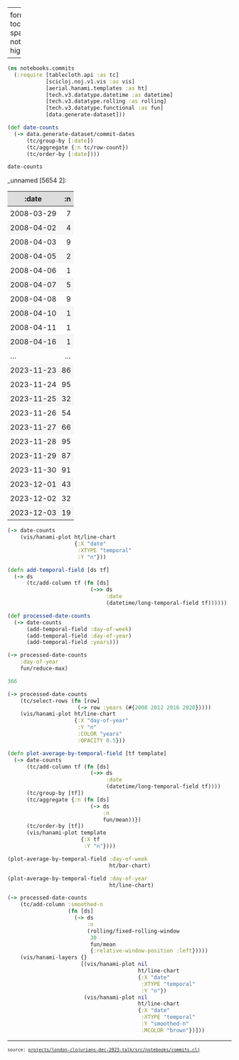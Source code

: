 
---
format:
  html: {toc: true, toc-depth: 4, theme: spacelab, output-file: notebooks.commits.html}
highlight-style: solarized

---
<style>table {
  border-style: thin;
}
th, td {
  padding: 6px;
}
td {
  text-align: left;
}
th {
  text-align: center;
  background-color: #ddd;
}
tr:nth-child(even) {
  background-color: #f6f6f6;
}
</style><style>.printedClojure .sourceCode {
  background-color: transparent;
  border-style: none;
}
</style>
<script src="notebooks.commits_files/md-default0.js" type="text/javascript"></script><script src="notebooks.commits_files/md-default1.js" type="text/javascript"></script><script src="notebooks.commits_files/vega2.js" type="text/javascript"></script><script src="notebooks.commits_files/vega3.js" type="text/javascript"></script><script src="notebooks.commits_files/vega4.js" type="text/javascript"></script>

<div class="sourceClojure">
```clojure
(ns notebooks.commits
  (:require [tablecloth.api :as tc]
            [scicloj.noj.v1.vis :as vis]
            [aerial.hanami.templates :as ht]
            [tech.v3.datatype.datetime :as datetime]
            [tech.v3.datatype.rolling :as rolling]
            [tech.v3.datatype.functional :as fun]
            [data.generate-dataset]))
```
</div>



<div class="sourceClojure">
```clojure
(def date-counts
  (-> data.generate-dataset/commit-dates
      (tc/group-by [:date])
      (tc/aggregate {:n tc/row-count})
      (tc/order-by [:date])))
```
</div>



<div class="sourceClojure">
```clojure
date-counts
```
</div>


_unnamed [5654 2]:

|      :date |  :n |
|------------|----:|
| 2008-03-29 |   7 |
| 2008-04-02 |   4 |
| 2008-04-03 |   9 |
| 2008-04-05 |   2 |
| 2008-04-06 |   1 |
| 2008-04-07 |   5 |
| 2008-04-08 |   9 |
| 2008-04-10 |   1 |
| 2008-04-11 |   1 |
| 2008-04-16 |   1 |
|        ... | ... |
| 2023-11-23 |  86 |
| 2023-11-24 |  95 |
| 2023-11-25 |  32 |
| 2023-11-26 |  54 |
| 2023-11-27 |  66 |
| 2023-11-28 |  95 |
| 2023-11-29 |  87 |
| 2023-11-30 |  91 |
| 2023-12-01 |  43 |
| 2023-12-02 |  32 |
| 2023-12-03 |  19 |




<div class="sourceClojure">
```clojure
(-> date-counts
    (vis/hanami-plot ht/line-chart
                     {:X "date"
                      :XTYPE "temporal"
                      :Y "n"}))
```
</div>


<div><script>vegaEmbed(document.currentScript.parentElement, {"encoding":{"y":{"field":"n","type":"quantitative"},"x":{"field":"date","type":"temporal"}},"mark":{"type":"line","tooltip":true},"width":400,"background":"floralwhite","height":300,"data":{"values":"date,n\n2008-03-29,7\n2008-04-02,4\n2008-04-03,9\n2008-04-05,2\n2008-04-06,1\n2008-04-07,5\n2008-04-08,9\n2008-04-10,1\n2008-04-11,1\n2008-04-16,1\n2008-04-18,1\n2008-04-19,1\n2008-04-21,1\n2008-04-24,3\n2008-04-25,1\n2008-04-29,1\n2008-04-30,4\n2008-05-01,1\n2008-05-02,2\n2008-05-03,2\n2008-05-07,3\n2008-05-08,2\n2008-05-10,6\n2008-05-11,1\n2008-05-12,1\n2008-05-13,2\n2008-05-14,1\n2008-05-15,1\n2008-05-16,2\n2008-05-17,9\n2008-05-18,12\n2008-05-22,1\n2008-05-24,3\n2008-05-25,2\n2008-05-26,1\n2008-05-27,1\n2008-05-28,1\n2008-05-29,4\n2008-05-31,1\n2008-06-01,2\n2008-06-02,1\n2008-06-03,3\n2008-06-04,2\n2008-06-05,1\n2008-06-06,1\n2008-06-07,1\n2008-06-08,5\n2008-06-09,3\n2008-06-11,2\n2008-06-12,2\n2008-06-13,2\n2008-06-14,4\n2008-06-15,5\n2008-06-18,1\n2008-06-19,3\n2008-06-27,1\n2008-06-28,6\n2008-06-29,6\n2008-06-30,2\n2008-07-03,2\n2008-07-04,1\n2008-07-06,5\n2008-07-07,2\n2008-07-08,1\n2008-07-09,8\n2008-07-10,5\n2008-07-11,6\n2008-07-12,4\n2008-07-13,3\n2008-07-14,1\n2008-07-15,5\n2008-07-21,1\n2008-07-22,5\n2008-07-24,2\n2008-07-25,2\n2008-07-26,7\n2008-07-27,3\n2008-07-29,8\n2008-08-05,1\n2008-08-06,4\n2008-08-07,7\n2008-08-08,1\n2008-08-09,1\n2008-08-10,1\n2008-08-11,1\n2008-08-12,4\n2008-08-13,1\n2008-08-14,1\n2008-08-15,3\n2008-08-16,9\n2008-08-17,4\n2008-08-19,7\n2008-08-20,3\n2008-08-21,1\n2008-08-25,2\n2008-08-27,2\n2008-08-28,2\n2008-08-29,5\n2008-08-30,8\n2008-09-02,8\n2008-09-03,7\n2008-09-04,1\n2008-09-05,1\n2008-09-06,2\n2008-09-07,3\n2008-09-08,29\n2008-09-09,4\n2008-09-10,3\n2008-09-11,2\n2008-09-12,3\n2008-09-13,11\n2008-09-14,2\n2008-09-15,8\n2008-09-16,11\n2008-09-17,8\n2008-09-18,1\n2008-09-19,2\n2008-09-20,8\n2008-09-21,7\n2008-09-22,3\n2008-09-23,4\n2008-09-24,4\n2008-09-25,6\n2008-09-26,4\n2008-09-27,2\n2008-09-28,7\n2008-10-01,6\n2008-10-02,10\n2008-10-03,5\n2008-10-04,3\n2008-10-05,5\n2008-10-06,11\n2008-10-07,2\n2008-10-08,6\n2008-10-09,3\n2008-10-10,4\n2008-10-11,2\n2008-10-12,4\n2008-10-13,2\n2008-10-14,1\n2008-10-15,10\n2008-10-16,1\n2008-10-17,4\n2008-10-18,2\n2008-10-19,8\n2008-10-21,1\n2008-10-22,5\n2008-10-23,4\n2008-10-25,2\n2008-10-26,3\n2008-10-27,1\n2008-10-28,2\n2008-10-29,1\n2008-10-30,5\n2008-10-31,5\n2008-11-01,9\n2008-11-02,1\n2008-11-03,7\n2008-11-08,3\n2008-11-09,5\n2008-11-11,1\n2008-11-12,5\n2008-11-13,23\n2008-11-14,2\n2008-11-15,8\n2008-11-16,17\n2008-11-17,3\n2008-11-18,25\n2008-11-19,3\n2008-11-20,2\n2008-11-21,3\n2008-11-22,3\n2008-11-23,7\n2008-11-24,1\n2008-11-25,6\n2008-11-26,3\n2008-11-27,3\n2008-11-28,5\n2008-11-29,5\n2008-11-30,5\n2008-12-01,7\n2008-12-02,3\n2008-12-03,7\n2008-12-04,5\n2008-12-05,6\n2008-12-07,3\n2008-12-08,4\n2008-12-09,1\n2008-12-10,6\n2008-12-11,5\n2008-12-12,1\n2008-12-13,12\n2008-12-14,8\n2008-12-15,9\n2008-12-16,6\n2008-12-17,6\n2008-12-19,18\n2008-12-20,1\n2008-12-21,3\n2008-12-22,3\n2008-12-23,10\n2008-12-24,3\n2008-12-25,1\n2008-12-26,1\n2008-12-27,13\n2008-12-28,13\n2008-12-29,15\n2008-12-30,10\n2008-12-31,2\n2009-01-01,4\n2009-01-02,5\n2009-01-03,2\n2009-01-04,14\n2009-01-05,3\n2009-01-06,7\n2009-01-07,1\n2009-01-08,17\n2009-01-09,4\n2009-01-10,3\n2009-01-11,9\n2009-01-12,19\n2009-01-13,5\n2009-01-14,4\n2009-01-15,11\n2009-01-16,10\n2009-01-17,36\n2009-01-18,36\n2009-01-19,22\n2009-01-20,12\n2009-01-21,16\n2009-01-22,8\n2009-01-23,13\n2009-01-24,7\n2009-01-25,15\n2009-01-26,13\n2009-01-27,6\n2009-01-28,5\n2009-01-29,7\n2009-01-30,5\n2009-01-31,2\n2009-02-01,2\n2009-02-02,4\n2009-02-03,1\n2009-02-04,3\n2009-02-05,1\n2009-02-06,8\n2009-02-07,3\n2009-02-08,3\n2009-02-10,22\n2009-02-11,14\n2009-02-12,18\n2009-02-13,6\n2009-02-14,5\n2009-02-15,9\n2009-02-16,5\n2009-02-17,8\n2009-02-18,7\n2009-02-19,4\n2009-02-20,8\n2009-02-21,10\n2009-02-22,15\n2009-02-23,12\n2009-02-24,27\n2009-02-25,7\n2009-02-26,11\n2009-02-27,19\n2009-02-28,3\n2009-03-01,5\n2009-03-02,3\n2009-03-03,8\n2009-03-04,7\n2009-03-05,2\n2009-03-06,6\n2009-03-07,3\n2009-03-08,2\n2009-03-09,6\n2009-03-10,4\n2009-03-11,7\n2009-03-12,13\n2009-03-13,4\n2009-03-14,8\n2009-03-15,7\n2009-03-16,9\n2009-03-17,9\n2009-03-18,11\n2009-03-19,13\n2009-03-20,8\n2009-03-21,13\n2009-03-22,11\n2009-03-23,8\n2009-03-24,4\n2009-03-25,4\n2009-03-26,4\n2009-03-27,9\n2009-03-28,10\n2009-03-29,17\n2009-03-30,9\n2009-03-31,7\n2009-04-01,8\n2009-04-02,1\n2009-04-03,5\n2009-04-04,8\n2009-04-05,16\n2009-04-06,15\n2009-04-07,5\n2009-04-08,7\n2009-04-09,15\n2009-04-10,5\n2009-04-11,2\n2009-04-12,3\n2009-04-13,1\n2009-04-14,9\n2009-04-15,17\n2009-04-16,9\n2009-04-17,19\n2009-04-18,8\n2009-04-19,21\n2009-04-20,28\n2009-04-21,24\n2009-04-22,13\n2009-04-23,25\n2009-04-24,8\n2009-04-25,8\n2009-04-26,6\n2009-04-27,4\n2009-04-28,2\n2009-04-29,6\n2009-04-30,1\n2009-05-01,8\n2009-05-02,1\n2009-05-03,12\n2009-05-04,17\n2009-05-05,7\n2009-05-06,9\n2009-05-07,13\n2009-05-08,4\n2009-05-09,15\n2009-05-10,7\n2009-05-11,13\n2009-05-12,3\n2009-05-13,2\n2009-05-14,17\n2009-05-15,3\n2009-05-16,5\n2009-05-17,5\n2009-05-18,6\n2009-05-19,6\n2009-05-20,3\n2009-05-21,5\n2009-05-22,2\n2009-05-23,16\n2009-05-24,7\n2009-05-25,7\n2009-05-26,4\n2009-05-27,7\n2009-05-28,3\n2009-05-29,7\n2009-05-30,4\n2009-05-31,19\n2009-06-01,7\n2009-06-02,10\n2009-06-03,13\n2009-06-04,7\n2009-06-05,17\n2009-06-06,8\n2009-06-07,1\n2009-06-08,11\n2009-06-09,8\n2009-06-10,4\n2009-06-11,7\n2009-06-12,4\n2009-06-13,12\n2009-06-14,4\n2009-06-15,3\n2009-06-16,8\n2009-06-17,2\n2009-06-18,2\n2009-06-19,18\n2009-06-20,1\n2009-06-21,1\n2009-06-22,9\n2009-06-23,13\n2009-06-24,14\n2009-06-25,3\n2009-06-26,17\n2009-06-27,7\n2009-06-28,10\n2009-06-29,3\n2009-06-30,6\n2009-07-01,9\n2009-07-02,17\n2009-07-03,6\n2009-07-04,4\n2009-07-05,6\n2009-07-06,9\n2009-07-07,7\n2009-07-08,13\n2009-07-09,7\n2009-07-10,6\n2009-07-11,2\n2009-07-12,8\n2009-07-13,5\n2009-07-14,7\n2009-07-15,5\n2009-07-16,6\n2009-07-17,3\n2009-07-18,5\n2009-07-19,4\n2009-07-20,14\n2009-07-21,6\n2009-07-23,10\n2009-07-24,11\n2009-07-25,3\n2009-07-26,9\n2009-07-27,5\n2009-07-28,21\n2009-07-29,17\n2009-07-30,5\n2009-07-31,6\n2009-08-01,11\n2009-08-02,4\n2009-08-03,9\n2009-08-04,5\n2009-08-05,3\n2009-08-06,1\n2009-08-07,7\n2009-08-08,7\n2009-08-09,1\n2009-08-10,4\n2009-08-11,2\n2009-08-12,5\n2009-08-13,4\n2009-08-14,9\n2009-08-15,6\n2009-08-16,2\n2009-08-17,21\n2009-08-18,14\n2009-08-19,13\n2009-08-20,6\n2009-08-21,5\n2009-08-22,1\n2009-08-23,9\n2009-08-24,4\n2009-08-25,10\n2009-08-26,2\n2009-08-27,5\n2009-08-28,7\n2009-08-29,8\n2009-08-30,3\n2009-08-31,4\n2009-09-01,8\n2009-09-02,8\n2009-09-03,19\n2009-09-04,22\n2009-09-05,4\n2009-09-06,8\n2009-09-07,15\n2009-09-08,16\n2009-09-09,14\n2009-09-10,16\n2009-09-11,17\n2009-09-12,4\n2009-09-13,11\n2009-09-14,12\n2009-09-15,12\n2009-09-16,10\n2009-09-17,9\n2009-09-18,19\n2009-09-19,9\n2009-09-20,4\n2009-09-21,4\n2009-09-22,6\n2009-09-23,21\n2009-09-25,2\n2009-09-26,4\n2009-09-27,2\n2009-09-28,8\n2009-09-29,5\n2009-09-30,4\n2009-10-01,6\n2009-10-02,2\n2009-10-03,12\n2009-10-04,4\n2009-10-05,10\n2009-10-06,12\n2009-10-07,30\n2009-10-08,8\n2009-10-09,9\n2009-10-10,2\n2009-10-11,1\n2009-10-13,2\n2009-10-14,5\n2009-10-15,4\n2009-10-16,8\n2009-10-17,3\n2009-10-18,5\n2009-10-19,5\n2009-10-21,4\n2009-10-22,7\n2009-10-23,15\n2009-10-24,29\n2009-10-25,7\n2009-10-26,20\n2009-10-27,9\n2009-10-28,8\n2009-10-29,5\n2009-10-30,2\n2009-10-31,10\n2009-11-01,17\n2009-11-02,24\n2009-11-03,7\n2009-11-04,9\n2009-11-05,8\n2009-11-06,10\n2009-11-07,2\n2009-11-08,16\n2009-11-09,14\n2009-11-10,13\n2009-11-11,19\n2009-11-12,12\n2009-11-13,11\n2009-11-14,33\n2009-11-15,18\n2009-11-16,13\n2009-11-17,15\n2009-11-18,23\n2009-11-19,23\n2009-11-20,20\n2009-11-21,23\n2009-11-22,18\n2009-11-23,22\n2009-11-24,12\n2009-11-25,14\n2009-11-26,17\n2009-11-27,18\n2009-11-28,26\n2009-11-29,14\n2009-11-30,16\n2009-12-01,27\n2009-12-02,22\n2009-12-03,9\n2009-12-04,8\n2009-12-05,10\n2009-12-06,10\n2009-12-07,8\n2009-12-08,9\n2009-12-09,9\n2009-12-10,22\n2009-12-11,10\n2009-12-12,9\n2009-12-13,6\n2009-12-14,8\n2009-12-15,8\n2009-12-16,14\n2009-12-17,5\n2009-12-18,15\n2009-12-19,19\n2009-12-20,12\n2009-12-21,16\n2009-12-22,12\n2009-12-23,12\n2009-12-24,13\n2009-12-25,11\n2009-12-26,32\n2009-12-27,25\n2009-12-28,16\n2009-12-29,21\n2009-12-30,27\n2009-12-31,13\n2010-01-01,14\n2010-01-02,14\n2010-01-03,12\n2010-01-04,28\n2010-01-05,7\n2010-01-06,4\n2010-01-07,5\n2010-01-08,18\n2010-01-09,10\n2010-01-10,20\n2010-01-11,39\n2010-01-12,31\n2010-01-13,21\n2010-01-14,27\n2010-01-15,6\n2010-01-16,11\n2010-01-17,7\n2010-01-18,10\n2010-01-19,11\n2010-01-20,26\n2010-01-21,16\n2010-01-22,20\n2010-01-23,8\n2010-01-24,18\n2010-01-25,24\n2010-01-26,46\n2010-01-27,32\n2010-01-28,28\n2010-01-29,30\n2010-01-30,43\n2010-01-31,20\n2010-02-01,43\n2010-02-02,14\n2010-02-03,8\n2010-02-04,6\n2010-02-05,10\n2010-02-06,16\n2010-02-07,11\n2010-02-08,13\n2010-02-09,26\n2010-02-10,26\n2010-02-11,49\n2010-02-12,38\n2010-02-13,20\n2010-02-14,9\n2010-02-15,19\n2010-02-16,24\n2010-02-17,20\n2010-02-18,25\n2010-02-19,29\n2010-02-20,24\n2010-02-21,37\n2010-02-22,44\n2010-02-23,24\n2010-02-24,14\n2010-02-25,10\n2010-02-26,12\n2010-02-27,14\n2010-02-28,45\n2010-03-01,35\n2010-03-02,50\n2010-03-03,31\n2010-03-04,20\n2010-03-05,15\n2010-03-06,20\n2010-03-07,25\n2010-03-08,24\n2010-03-09,18\n2010-03-10,24\n2010-03-11,13\n2010-03-12,17\n2010-03-13,8\n2010-03-14,35\n2010-03-15,33\n2010-03-16,23\n2010-03-17,40\n2010-03-18,25\n2010-03-19,13\n2010-03-20,6\n2010-03-21,8\n2010-03-22,9\n2010-03-23,15\n2010-03-24,28\n2010-03-25,15\n2010-03-26,40\n2010-03-27,10\n2010-03-28,20\n2010-03-29,34\n2010-03-30,39\n2010-03-31,26\n2010-04-01,39\n2010-04-02,36\n2010-04-03,20\n2010-04-04,19\n2010-04-05,31\n2010-04-06,36\n2010-04-07,31\n2010-04-08,30\n2010-04-09,22\n2010-04-10,26\n2010-04-11,26\n2010-04-12,62\n2010-04-13,41\n2010-04-14,30\n2010-04-15,36\n2010-04-16,40\n2010-04-17,34\n2010-04-18,30\n2010-04-19,21\n2010-04-20,25\n2010-04-21,23\n2010-04-22,30\n2010-04-23,32\n2010-04-24,23\n2010-04-25,44\n2010-04-26,29\n2010-04-27,22\n2010-04-28,42\n2010-04-29,55\n2010-04-30,19\n2010-05-01,21\n2010-05-02,39\n2010-05-03,42\n2010-05-04,32\n2010-05-05,42\n2010-05-06,41\n2010-05-07,16\n2010-05-08,14\n2010-05-09,13\n2010-05-10,16\n2010-05-11,21\n2010-05-12,13\n2010-05-13,17\n2010-05-14,37\n2010-05-15,25\n2010-05-16,7\n2010-05-17,18\n2010-05-18,19\n2010-05-19,15\n2010-05-20,24\n2010-05-21,28\n2010-05-22,26\n2010-05-23,6\n2010-05-24,7\n2010-05-25,19\n2010-05-26,26\n2010-05-27,22\n2010-05-28,20\n2010-05-29,24\n2010-05-30,29\n2010-05-31,4\n2010-06-01,14\n2010-06-02,20\n2010-06-03,22\n2010-06-04,14\n2010-06-05,14\n2010-06-06,20\n2010-06-07,31\n2010-06-08,30\n2010-06-09,36\n2010-06-10,20\n2010-06-11,37\n2010-06-12,34\n2010-06-13,17\n2010-06-14,27\n2010-06-15,17\n2010-06-16,34\n2010-06-17,44\n2010-06-18,30\n2010-06-19,23\n2010-06-20,24\n2010-06-21,24\n2010-06-22,25\n2010-06-23,24\n2010-06-24,29\n2010-06-25,33\n2010-06-26,28\n2010-06-27,21\n2010-06-28,13\n2010-06-29,43\n2010-06-30,36\n2010-07-01,17\n2010-07-02,14\n2010-07-03,16\n2010-07-04,21\n2010-07-05,14\n2010-07-06,24\n2010-07-07,23\n2010-07-08,42\n2010-07-09,19\n2010-07-10,19\n2010-07-11,11\n2010-07-12,22\n2010-07-13,25\n2010-07-14,28\n2010-07-15,13\n2010-07-16,38\n2010-07-17,12\n2010-07-18,12\n2010-07-19,19\n2010-07-20,41\n2010-07-21,28\n2010-07-22,24\n2010-07-23,36\n2010-07-24,21\n2010-07-25,7\n2010-07-26,46\n2010-07-27,25\n2010-07-28,32\n2010-07-29,16\n2010-07-30,25\n2010-07-31,21\n2010-08-01,40\n2010-08-02,20\n2010-08-03,20\n2010-08-04,19\n2010-08-05,28\n2010-08-06,24\n2010-08-07,34\n2010-08-08,18\n2010-08-09,28\n2010-08-10,19\n2010-08-11,23\n2010-08-12,24\n2010-08-13,32\n2010-08-14,16\n2010-08-15,30\n2010-08-16,48\n2010-08-17,38\n2010-08-18,23\n2010-08-19,36\n2010-08-20,33\n2010-08-21,60\n2010-08-22,17\n2010-08-23,50\n2010-08-24,38\n2010-08-25,47\n2010-08-26,50\n2010-08-27,51\n2010-08-28,33\n2010-08-29,43\n2010-08-30,38\n2010-08-31,29\n2010-09-01,22\n2010-09-02,20\n2010-09-03,20\n2010-09-04,16\n2010-09-05,9\n2010-09-06,29\n2010-09-07,20\n2010-09-08,15\n2010-09-09,40\n2010-09-10,34\n2010-09-11,32\n2010-09-12,18\n2010-09-13,42\n2010-09-14,39\n2010-09-15,24\n2010-09-16,33\n2010-09-17,59\n2010-09-18,35\n2010-09-19,37\n2010-09-20,61\n2010-09-21,43\n2010-09-22,49\n2010-09-23,44\n2010-09-24,53\n2010-09-25,33\n2010-09-26,21\n2010-09-27,42\n2010-09-28,22\n2010-09-29,49\n2010-09-30,28\n2010-10-01,33\n2010-10-02,32\n2010-10-03,30\n2010-10-04,41\n2010-10-05,40\n2010-10-06,30\n2010-10-07,26\n2010-10-08,24\n2010-10-09,10\n2010-10-10,18\n2010-10-11,31\n2010-10-12,47\n2010-10-13,24\n2010-10-14,33\n2010-10-15,34\n2010-10-16,31\n2010-10-17,18\n2010-10-18,25\n2010-10-19,47\n2010-10-20,42\n2010-10-21,13\n2010-10-22,13\n2010-10-23,17\n2010-10-24,31\n2010-10-25,38\n2010-10-26,41\n2010-10-27,34\n2010-10-28,37\n2010-10-29,36\n2010-10-30,15\n2010-10-31,26\n2010-11-01,32\n2010-11-02,42\n2010-11-03,33\n2010-11-04,32\n2010-11-05,18\n2010-11-06,39\n2010-11-07,37\n2010-11-08,45\n2010-11-09,60\n2010-11-10,62\n2010-11-11,47\n2010-11-12,45\n2010-11-13,24\n2010-11-14,43\n2010-11-15,38\n2010-11-16,46\n2010-11-17,33\n2010-11-18,51\n2010-11-19,48\n2010-11-20,50\n2010-11-21,13\n2010-11-22,43\n2010-11-23,60\n2010-11-24,50\n2010-11-25,35\n2010-11-26,60\n2010-11-27,76\n2010-11-28,61\n2010-11-29,28\n2010-11-30,47\n2010-12-01,40\n2010-12-02,36\n2010-12-03,32\n2010-12-04,34\n2010-12-05,38\n2010-12-06,37\n2010-12-07,28\n2010-12-08,24\n2010-12-09,26\n2010-12-10,5\n2010-12-11,17\n2010-12-12,21\n2010-12-13,32\n2010-12-14,23\n2010-12-15,29\n2010-12-16,33\n2010-12-17,30\n2010-12-18,38\n2010-12-19,19\n2010-12-20,18\n2010-12-21,35\n2010-12-22,42\n2010-12-23,34\n2010-12-24,17\n2010-12-25,13\n2010-12-26,15\n2010-12-27,31\n2010-12-28,40\n2010-12-29,67\n2010-12-30,18\n2010-12-31,19\n2011-01-01,20\n2011-01-02,39\n2011-01-03,50\n2011-01-04,38\n2011-01-05,45\n2011-01-06,37\n2011-01-07,27\n2011-01-08,38\n2011-01-09,33\n2011-01-10,43\n2011-01-11,49\n2011-01-12,45\n2011-01-13,53\n2011-01-14,45\n2011-01-15,29\n2011-01-16,7\n2011-01-17,35\n2011-01-18,26\n2011-01-19,31\n2011-01-20,26\n2011-01-21,57\n2011-01-22,28\n2011-01-23,44\n2011-01-24,26\n2011-01-25,26\n2011-01-26,38\n2011-01-27,39\n2011-01-28,23\n2011-01-29,21\n2011-01-30,52\n2011-01-31,19\n2011-02-01,28\n2011-02-02,31\n2011-02-03,24\n2011-02-04,16\n2011-02-05,34\n2011-02-06,16\n2011-02-07,36\n2011-02-08,24\n2011-02-09,22\n2011-02-10,38\n2011-02-11,19\n2011-02-12,17\n2011-02-13,28\n2011-02-14,20\n2011-02-15,20\n2011-02-16,30\n2011-02-17,39\n2011-02-18,31\n2011-02-19,12\n2011-02-20,11\n2011-02-21,29\n2011-02-22,29\n2011-02-23,24\n2011-02-24,49\n2011-02-25,12\n2011-02-26,10\n2011-02-27,19\n2011-02-28,14\n2011-03-01,22\n2011-03-02,48\n2011-03-03,28\n2011-03-04,26\n2011-03-05,13\n2011-03-06,19\n2011-03-07,15\n2011-03-08,30\n2011-03-09,28\n2011-03-10,22\n2011-03-11,31\n2011-03-12,24\n2011-03-13,26\n2011-03-14,71\n2011-03-15,54\n2011-03-16,22\n2011-03-17,42\n2011-03-18,22\n2011-03-19,17\n2011-03-20,31\n2011-03-21,46\n2011-03-22,44\n2011-03-23,55\n2011-03-24,44\n2011-03-25,40\n2011-03-26,22\n2011-03-27,28\n2011-03-28,18\n2011-03-29,44\n2011-03-30,48\n2011-03-31,51\n2011-04-01,49\n2011-04-02,30\n2011-04-03,10\n2011-04-04,29\n2011-04-05,27\n2011-04-06,8\n2011-04-07,20\n2011-04-08,27\n2011-04-09,36\n2011-04-10,14\n2011-04-11,25\n2011-04-12,40\n2011-04-13,16\n2011-04-14,15\n2011-04-15,50\n2011-04-16,28\n2011-04-17,47\n2011-04-18,65\n2011-04-19,56\n2011-04-20,47\n2011-04-21,80\n2011-04-22,59\n2011-04-23,65\n2011-04-24,50\n2011-04-25,62\n2011-04-26,51\n2011-04-27,37\n2011-04-28,59\n2011-04-29,54\n2011-04-30,23\n2011-05-01,50\n2011-05-02,49\n2011-05-03,27\n2011-05-04,52\n2011-05-05,33\n2011-05-06,26\n2011-05-07,12\n2011-05-08,18\n2011-05-09,22\n2011-05-10,26\n2011-05-11,34\n2011-05-12,27\n2011-05-13,29\n2011-05-14,12\n2011-05-15,22\n2011-05-16,25\n2011-05-17,20\n2011-05-18,36\n2011-05-19,27\n2011-05-20,14\n2011-05-21,14\n2011-05-22,45\n2011-05-23,37\n2011-05-24,43\n2011-05-25,23\n2011-05-26,18\n2011-05-27,42\n2011-05-28,79\n2011-05-29,57\n2011-05-30,39\n2011-05-31,73\n2011-06-01,37\n2011-06-02,58\n2011-06-03,30\n2011-06-04,58\n2011-06-05,10\n2011-06-06,30\n2011-06-07,44\n2011-06-08,59\n2011-06-09,38\n2011-06-10,101\n2011-06-11,36\n2011-06-12,46\n2011-06-13,50\n2011-06-14,83\n2011-06-15,37\n2011-06-16,67\n2011-06-17,116\n2011-06-18,98\n2011-06-19,49\n2011-06-20,71\n2011-06-21,68\n2011-06-22,82\n2011-06-23,58\n2011-06-24,131\n2011-06-25,51\n2011-06-26,34\n2011-06-27,88\n2011-06-28,81\n2011-06-29,64\n2011-06-30,46\n2011-07-01,118\n2011-07-02,49\n2011-07-03,37\n2011-07-04,29\n2011-07-05,50\n2011-07-06,42\n2011-07-07,44\n2011-07-08,57\n2011-07-09,27\n2011-07-10,26\n2011-07-11,40\n2011-07-12,56\n2011-07-13,55\n2011-07-14,59\n2011-07-15,160\n2011-07-16,83\n2011-07-17,147\n2011-07-18,139\n2011-07-19,105\n2011-07-20,94\n2011-07-21,28\n2011-07-22,80\n2011-07-23,35\n2011-07-24,28\n2011-07-25,42\n2011-07-26,73\n2011-07-27,76\n2011-07-28,48\n2011-07-29,66\n2011-07-30,66\n2011-07-31,54\n2011-08-01,45\n2011-08-02,79\n2011-08-03,70\n2011-08-04,81\n2011-08-05,85\n2011-08-06,36\n2011-08-07,73\n2011-08-08,25\n2011-08-09,60\n2011-08-10,58\n2011-08-11,73\n2011-08-12,70\n2011-08-13,34\n2011-08-14,38\n2011-08-15,37\n2011-08-16,66\n2011-08-17,35\n2011-08-18,51\n2011-08-19,54\n2011-08-20,36\n2011-08-21,65\n2011-08-22,40\n2011-08-23,33\n2011-08-24,65\n2011-08-25,59\n2011-08-26,66\n2011-08-27,31\n2011-08-28,45\n2011-08-29,32\n2011-08-30,38\n2011-08-31,60\n2011-09-01,58\n2011-09-02,63\n2011-09-03,38\n2011-09-04,25\n2011-09-05,40\n2011-09-06,62\n2011-09-07,91\n2011-09-08,64\n2011-09-09,56\n2011-09-10,37\n2011-09-11,51\n2011-09-12,41\n2011-09-13,40\n2011-09-14,69\n2011-09-15,48\n2011-09-16,44\n2011-09-17,14\n2011-09-18,28\n2011-09-19,29\n2011-09-20,59\n2011-09-21,48\n2011-09-22,34\n2011-09-23,104\n2011-09-24,84\n2011-09-25,48\n2011-09-26,81\n2011-09-27,84\n2011-09-28,88\n2011-09-29,99\n2011-09-30,110\n2011-10-01,120\n2011-10-02,90\n2011-10-03,57\n2011-10-04,67\n2011-10-05,71\n2011-10-06,48\n2011-10-07,74\n2011-10-08,59\n2011-10-09,69\n2011-10-10,75\n2011-10-11,78\n2011-10-12,72\n2011-10-13,82\n2011-10-14,61\n2011-10-15,61\n2011-10-16,41\n2011-10-17,104\n2011-10-18,62\n2011-10-19,88\n2011-10-20,75\n2011-10-21,97\n2011-10-22,45\n2011-10-23,58\n2011-10-24,85\n2011-10-25,109\n2011-10-26,66\n2011-10-27,45\n2011-10-28,57\n2011-10-29,53\n2011-10-30,50\n2011-10-31,89\n2011-11-01,61\n2011-11-02,78\n2011-11-03,74\n2011-11-04,85\n2011-11-05,84\n2011-11-06,43\n2011-11-07,53\n2011-11-08,48\n2011-11-09,71\n2011-11-10,35\n2011-11-11,72\n2011-11-12,115\n2011-11-13,90\n2011-11-14,64\n2011-11-15,49\n2011-11-16,45\n2011-11-17,79\n2011-11-18,61\n2011-11-19,81\n2011-11-20,78\n2011-11-21,63\n2011-11-22,89\n2011-11-23,66\n2011-11-24,60\n2011-11-25,90\n2011-11-26,108\n2011-11-27,88\n2011-11-28,64\n2011-11-29,72\n2011-11-30,76\n2011-12-01,107\n2011-12-02,73\n2011-12-03,65\n2011-12-04,74\n2011-12-05,80\n2011-12-06,116\n2011-12-07,96\n2011-12-08,113\n2011-12-09,101\n2011-12-10,88\n2011-12-11,142\n2011-12-12,121\n2011-12-13,118\n2011-12-14,86\n2011-12-15,73\n2011-12-16,84\n2011-12-17,56\n2011-12-18,86\n2011-12-19,85\n2011-12-20,89\n2011-12-21,58\n2011-12-22,46\n2011-12-23,65\n2011-12-24,39\n2011-12-25,18\n2011-12-26,39\n2011-12-27,55\n2011-12-28,47\n2011-12-29,71\n2011-12-30,85\n2011-12-31,73\n2012-01-01,56\n2012-01-02,76\n2012-01-03,60\n2012-01-04,121\n2012-01-05,77\n2012-01-06,65\n2012-01-07,60\n2012-01-08,82\n2012-01-09,72\n2012-01-10,106\n2012-01-11,96\n2012-01-12,82\n2012-01-13,145\n2012-01-14,65\n2012-01-15,64\n2012-01-16,71\n2012-01-17,79\n2012-01-18,88\n2012-01-19,82\n2012-01-20,71\n2012-01-21,57\n2012-01-22,61\n2012-01-23,69\n2012-01-24,107\n2012-01-25,99\n2012-01-26,92\n2012-01-27,70\n2012-01-28,44\n2012-01-29,84\n2012-01-30,54\n2012-01-31,71\n2012-02-01,95\n2012-02-02,86\n2012-02-03,87\n2012-02-04,82\n2012-02-05,115\n2012-02-06,189\n2012-02-07,116\n2012-02-08,122\n2012-02-09,106\n2012-02-10,97\n2012-02-11,94\n2012-02-12,90\n2012-02-13,91\n2012-02-14,106\n2012-02-15,93\n2012-02-16,119\n2012-02-17,122\n2012-02-18,109\n2012-02-19,161\n2012-02-20,120\n2012-02-21,144\n2012-02-22,117\n2012-02-23,78\n2012-02-24,68\n2012-02-25,104\n2012-02-26,81\n2012-02-27,87\n2012-02-28,110\n2012-02-29,71\n2012-03-01,83\n2012-03-02,65\n2012-03-03,82\n2012-03-04,133\n2012-03-05,139\n2012-03-06,107\n2012-03-07,77\n2012-03-08,102\n2012-03-09,111\n2012-03-10,100\n2012-03-11,166\n2012-03-12,78\n2012-03-13,100\n2012-03-14,57\n2012-03-15,53\n2012-03-16,99\n2012-03-17,88\n2012-03-18,67\n2012-03-19,160\n2012-03-20,100\n2012-03-21,101\n2012-03-22,99\n2012-03-23,123\n2012-03-24,93\n2012-03-25,142\n2012-03-26,111\n2012-03-27,84\n2012-03-28,67\n2012-03-29,76\n2012-03-30,99\n2012-03-31,109\n2012-04-01,118\n2012-04-02,124\n2012-04-03,109\n2012-04-04,175\n2012-04-05,118\n2012-04-06,92\n2012-04-07,147\n2012-04-08,80\n2012-04-09,135\n2012-04-10,120\n2012-04-11,166\n2012-04-12,77\n2012-04-13,67\n2012-04-14,94\n2012-04-15,102\n2012-04-16,123\n2012-04-17,88\n2012-04-18,130\n2012-04-19,86\n2012-04-20,108\n2012-04-21,117\n2012-04-22,95\n2012-04-23,112\n2012-04-24,106\n2012-04-25,95\n2012-04-26,85\n2012-04-27,107\n2012-04-28,120\n2012-04-29,165\n2012-04-30,127\n2012-05-01,86\n2012-05-02,107\n2012-05-03,92\n2012-05-04,107\n2012-05-05,80\n2012-05-06,103\n2012-05-07,131\n2012-05-08,73\n2012-05-09,105\n2012-05-10,81\n2012-05-11,140\n2012-05-12,83\n2012-05-13,109\n2012-05-14,67\n2012-05-15,71\n2012-05-16,86\n2012-05-17,118\n2012-05-18,101\n2012-05-19,77\n2012-05-20,110\n2012-05-21,77\n2012-05-22,81\n2012-05-23,70\n2012-05-24,79\n2012-05-25,60\n2012-05-26,65\n2012-05-27,46\n2012-05-28,74\n2012-05-29,48\n2012-05-30,90\n2012-05-31,95\n2012-06-01,84\n2012-06-02,31\n2012-06-03,73\n2012-06-04,98\n2012-06-05,63\n2012-06-06,66\n2012-06-07,57\n2012-06-08,78\n2012-06-09,54\n2012-06-10,122\n2012-06-11,95\n2012-06-12,87\n2012-06-13,113\n2012-06-14,79\n2012-06-15,107\n2012-06-16,106\n2012-06-17,96\n2012-06-18,55\n2012-06-19,79\n2012-06-20,94\n2012-06-21,54\n2012-06-22,44\n2012-06-23,67\n2012-06-24,64\n2012-06-25,96\n2012-06-26,73\n2012-06-27,108\n2012-06-28,40\n2012-06-29,87\n2012-06-30,44\n2012-07-01,61\n2012-07-02,91\n2012-07-03,118\n2012-07-04,96\n2012-07-05,123\n2012-07-06,170\n2012-07-07,117\n2012-07-08,136\n2012-07-09,81\n2012-07-10,74\n2012-07-11,96\n2012-07-12,97\n2012-07-13,74\n2012-07-14,83\n2012-07-15,64\n2012-07-16,95\n2012-07-17,119\n2012-07-18,102\n2012-07-19,70\n2012-07-20,66\n2012-07-21,102\n2012-07-22,96\n2012-07-23,107\n2012-07-24,100\n2012-07-25,76\n2012-07-26,96\n2012-07-27,81\n2012-07-28,93\n2012-07-29,74\n2012-07-30,61\n2012-07-31,73\n2012-08-01,100\n2012-08-02,128\n2012-08-03,79\n2012-08-04,106\n2012-08-05,72\n2012-08-06,109\n2012-08-07,107\n2012-08-08,119\n2012-08-09,82\n2012-08-10,100\n2012-08-11,60\n2012-08-12,77\n2012-08-13,68\n2012-08-14,88\n2012-08-15,116\n2012-08-16,94\n2012-08-17,99\n2012-08-18,141\n2012-08-19,46\n2012-08-20,61\n2012-08-21,75\n2012-08-22,84\n2012-08-23,76\n2012-08-24,102\n2012-08-25,71\n2012-08-26,83\n2012-08-27,91\n2012-08-28,80\n2012-08-29,60\n2012-08-30,78\n2012-08-31,61\n2012-09-01,57\n2012-09-02,41\n2012-09-03,86\n2012-09-04,88\n2012-09-05,73\n2012-09-06,100\n2012-09-07,106\n2012-09-08,57\n2012-09-09,40\n2012-09-10,65\n2012-09-11,59\n2012-09-12,99\n2012-09-13,55\n2012-09-14,64\n2012-09-15,40\n2012-09-16,52\n2012-09-17,57\n2012-09-18,51\n2012-09-19,38\n2012-09-20,47\n2012-09-21,53\n2012-09-22,69\n2012-09-23,40\n2012-09-24,32\n2012-09-25,45\n2012-09-26,54\n2012-09-27,59\n2012-09-28,61\n2012-09-29,58\n2012-09-30,62\n2012-10-01,96\n2012-10-02,101\n2012-10-03,98\n2012-10-04,78\n2012-10-05,107\n2012-10-06,59\n2012-10-07,48\n2012-10-08,60\n2012-10-09,76\n2012-10-10,126\n2012-10-11,58\n2012-10-12,70\n2012-10-13,37\n2012-10-14,70\n2012-10-15,79\n2012-10-16,77\n2012-10-17,33\n2012-10-18,86\n2012-10-19,62\n2012-10-20,36\n2012-10-21,18\n2012-10-22,55\n2012-10-23,78\n2012-10-24,58\n2012-10-25,87\n2012-10-26,112\n2012-10-27,48\n2012-10-28,53\n2012-10-29,38\n2012-10-30,92\n2012-10-31,54\n2012-11-01,109\n2012-11-02,119\n2012-11-03,71\n2012-11-04,59\n2012-11-05,91\n2012-11-06,39\n2012-11-07,56\n2012-11-08,66\n2012-11-09,56\n2012-11-10,39\n2012-11-11,20\n2012-11-12,68\n2012-11-13,66\n2012-11-14,58\n2012-11-15,47\n2012-11-16,70\n2012-11-17,67\n2012-11-18,38\n2012-11-19,95\n2012-11-20,114\n2012-11-21,87\n2012-11-22,49\n2012-11-23,80\n2012-11-24,70\n2012-11-25,35\n2012-11-26,71\n2012-11-27,79\n2012-11-28,64\n2012-11-29,58\n2012-11-30,36\n2012-12-01,56\n2012-12-02,58\n2012-12-03,84\n2012-12-04,103\n2012-12-05,118\n2012-12-06,46\n2012-12-07,58\n2012-12-08,98\n2012-12-09,43\n2012-12-10,70\n2012-12-11,91\n2012-12-12,74\n2012-12-13,88\n2012-12-14,74\n2012-12-15,54\n2012-12-16,81\n2012-12-17,121\n2012-12-18,111\n2012-12-19,112\n2012-12-20,103\n2012-12-21,63\n2012-12-22,59\n2012-12-23,91\n2012-12-24,99\n2012-12-25,60\n2012-12-26,61\n2012-12-27,90\n2012-12-28,59\n2012-12-29,69\n2012-12-30,66\n2012-12-31,110\n2013-01-01,65\n2013-01-02,73\n2013-01-03,92\n2013-01-04,93\n2013-01-05,67\n2013-01-06,84\n2013-01-07,176\n2013-01-08,150\n2013-01-09,143\n2013-01-10,195\n2013-01-11,158\n2013-01-12,99\n2013-01-13,156\n2013-01-14,114\n2013-01-15,109\n2013-01-16,182\n2013-01-17,139\n2013-01-18,96\n2013-01-19,82\n2013-01-20,116\n2013-01-21,88\n2013-01-22,124\n2013-01-23,120\n2013-01-24,108\n2013-01-25,143\n2013-01-26,142\n2013-01-27,69\n2013-01-28,128\n2013-01-29,114\n2013-01-30,120\n2013-01-31,96\n2013-02-01,69\n2013-02-02,104\n2013-02-03,156\n2013-02-04,90\n2013-02-05,116\n2013-02-06,81\n2013-02-07,117\n2013-02-08,123\n2013-02-09,80\n2013-02-10,83\n2013-02-11,100\n2013-02-12,115\n2013-02-13,153\n2013-02-14,95\n2013-02-15,146\n2013-02-16,111\n2013-02-17,118\n2013-02-18,119\n2013-02-19,120\n2013-02-20,142\n2013-02-21,127\n2013-02-22,120\n2013-02-23,44\n2013-02-24,131\n2013-02-25,166\n2013-02-26,176\n2013-02-27,113\n2013-02-28,116\n2013-03-01,112\n2013-03-02,72\n2013-03-03,73\n2013-03-04,123\n2013-03-05,111\n2013-03-06,102\n2013-03-07,99\n2013-03-08,109\n2013-03-09,108\n2013-03-10,130\n2013-03-11,121\n2013-03-12,85\n2013-03-13,118\n2013-03-14,129\n2013-03-15,139\n2013-03-16,98\n2013-03-17,137\n2013-03-18,139\n2013-03-19,114\n2013-03-20,153\n2013-03-21,88\n2013-03-22,151\n2013-03-23,105\n2013-03-24,107\n2013-03-25,137\n2013-03-26,114\n2013-03-27,107\n2013-03-28,113\n2013-03-29,150\n2013-03-30,83\n2013-03-31,95\n2013-04-01,124\n2013-04-02,132\n2013-04-03,116\n2013-04-04,135\n2013-04-05,80\n2013-04-06,90\n2013-04-07,149\n2013-04-08,178\n2013-04-09,164\n2013-04-10,120\n2013-04-11,111\n2013-04-12,138\n2013-04-13,123\n2013-04-14,132\n2013-04-15,111\n2013-04-16,90\n2013-04-17,90\n2013-04-18,143\n2013-04-19,110\n2013-04-20,79\n2013-04-21,128\n2013-04-22,93\n2013-04-23,70\n2013-04-24,85\n2013-04-25,83\n2013-04-26,95\n2013-04-27,82\n2013-04-28,96\n2013-04-29,91\n2013-04-30,130\n2013-05-01,117\n2013-05-02,134\n2013-05-03,113\n2013-05-04,97\n2013-05-05,124\n2013-05-06,120\n2013-05-07,98\n2013-05-08,112\n2013-05-09,155\n2013-05-10,135\n2013-05-11,88\n2013-05-12,64\n2013-05-13,123\n2013-05-14,88\n2013-05-15,162\n2013-05-16,136\n2013-05-17,143\n2013-05-18,71\n2013-05-19,89\n2013-05-20,106\n2013-05-21,136\n2013-05-22,115\n2013-05-23,91\n2013-05-24,148\n2013-05-25,70\n2013-05-26,47\n2013-05-27,135\n2013-05-28,150\n2013-05-29,88\n2013-05-30,102\n2013-05-31,82\n2013-06-01,79\n2013-06-02,86\n2013-06-03,87\n2013-06-04,100\n2013-06-05,121\n2013-06-06,112\n2013-06-07,167\n2013-06-08,103\n2013-06-09,83\n2013-06-10,132\n2013-06-11,109\n2013-06-12,133\n2013-06-13,160\n2013-06-14,178\n2013-06-15,73\n2013-06-16,138\n2013-06-17,111\n2013-06-18,112\n2013-06-19,126\n2013-06-20,146\n2013-06-21,122\n2013-06-22,122\n2013-06-23,98\n2013-06-24,86\n2013-06-25,128\n2013-06-26,160\n2013-06-27,115\n2013-06-28,103\n2013-06-29,57\n2013-06-30,76\n2013-07-01,132\n2013-07-02,134\n2013-07-03,95\n2013-07-04,62\n2013-07-05,131\n2013-07-06,90\n2013-07-07,92\n2013-07-08,142\n2013-07-09,111\n2013-07-10,109\n2013-07-11,93\n2013-07-12,104\n2013-07-13,39\n2013-07-14,67\n2013-07-15,125\n2013-07-16,114\n2013-07-17,89\n2013-07-18,107\n2013-07-19,142\n2013-07-20,50\n2013-07-21,58\n2013-07-22,166\n2013-07-23,149\n2013-07-24,169\n2013-07-25,71\n2013-07-26,160\n2013-07-27,50\n2013-07-28,100\n2013-07-29,108\n2013-07-30,206\n2013-07-31,181\n2013-08-01,188\n2013-08-02,143\n2013-08-03,121\n2013-08-04,82\n2013-08-05,117\n2013-08-06,138\n2013-08-07,143\n2013-08-08,117\n2013-08-09,149\n2013-08-10,69\n2013-08-11,68\n2013-08-12,98\n2013-08-13,89\n2013-08-14,108\n2013-08-15,115\n2013-08-16,99\n2013-08-17,62\n2013-08-18,66\n2013-08-19,157\n2013-08-20,126\n2013-08-21,129\n2013-08-22,122\n2013-08-23,124\n2013-08-24,101\n2013-08-25,109\n2013-08-26,175\n2013-08-27,155\n2013-08-28,159\n2013-08-29,116\n2013-08-30,133\n2013-08-31,112\n2013-09-01,103\n2013-09-02,83\n2013-09-03,115\n2013-09-04,141\n2013-09-05,115\n2013-09-06,77\n2013-09-07,99\n2013-09-08,93\n2013-09-09,163\n2013-09-10,143\n2013-09-11,86\n2013-09-12,137\n2013-09-13,135\n2013-09-14,83\n2013-09-15,130\n2013-09-16,123\n2013-09-17,104\n2013-09-18,97\n2013-09-19,104\n2013-09-20,118\n2013-09-21,88\n2013-09-22,88\n2013-09-23,105\n2013-09-24,219\n2013-09-25,188\n2013-09-26,108\n2013-09-27,123\n2013-09-28,81\n2013-09-29,83\n2013-09-30,99\n2013-10-01,80\n2013-10-02,99\n2013-10-03,110\n2013-10-04,121\n2013-10-05,103\n2013-10-06,141\n2013-10-07,155\n2013-10-08,177\n2013-10-09,117\n2013-10-10,117\n2013-10-11,202\n2013-10-12,103\n2013-10-13,140\n2013-10-14,94\n2013-10-15,128\n2013-10-16,167\n2013-10-17,96\n2013-10-18,148\n2013-10-19,89\n2013-10-20,122\n2013-10-21,113\n2013-10-22,160\n2013-10-23,115\n2013-10-24,134\n2013-10-25,160\n2013-10-26,58\n2013-10-27,110\n2013-10-28,191\n2013-10-29,113\n2013-10-30,169\n2013-10-31,143\n2013-11-01,119\n2013-11-02,161\n2013-11-03,104\n2013-11-04,103\n2013-11-05,165\n2013-11-06,121\n2013-11-07,156\n2013-11-08,177\n2013-11-09,85\n2013-11-10,81\n2013-11-11,194\n2013-11-12,180\n2013-11-13,163\n2013-11-14,106\n2013-11-15,97\n2013-11-16,39\n2013-11-17,93\n2013-11-18,127\n2013-11-19,129\n2013-11-20,126\n2013-11-21,109\n2013-11-22,124\n2013-11-23,76\n2013-11-24,107\n2013-11-25,117\n2013-11-26,136\n2013-11-27,233\n2013-11-28,37\n2013-11-29,94\n2013-11-30,138\n2013-12-01,94\n2013-12-02,119\n2013-12-03,152\n2013-12-04,123\n2013-12-05,141\n2013-12-06,144\n2013-12-07,131\n2013-12-08,116\n2013-12-09,149\n2013-12-10,173\n2013-12-11,118\n2013-12-12,172\n2013-12-13,165\n2013-12-14,115\n2013-12-15,84\n2013-12-16,122\n2013-12-17,150\n2013-12-18,124\n2013-12-19,140\n2013-12-20,131\n2013-12-21,106\n2013-12-22,97\n2013-12-23,82\n2013-12-24,50\n2013-12-25,29\n2013-12-26,60\n2013-12-27,98\n2013-12-28,66\n2013-12-29,106\n2013-12-30,173\n2013-12-31,167\n2014-01-01,74\n2014-01-02,128\n2014-01-03,201\n2014-01-04,123\n2014-01-05,93\n2014-01-06,155\n2014-01-07,237\n2014-01-08,207\n2014-01-09,202\n2014-01-10,203\n2014-01-11,124\n2014-01-12,112\n2014-01-13,135\n2014-01-14,119\n2014-01-15,186\n2014-01-16,197\n2014-01-17,107\n2014-01-18,105\n2014-01-19,150\n2014-01-20,116\n2014-01-21,143\n2014-01-22,164\n2014-01-23,234\n2014-01-24,136\n2014-01-25,123\n2014-01-26,102\n2014-01-27,164\n2014-01-28,166\n2014-01-29,151\n2014-01-30,136\n2014-01-31,102\n2014-02-01,73\n2014-02-02,122\n2014-02-03,167\n2014-02-04,209\n2014-02-05,171\n2014-02-06,161\n2014-02-07,137\n2014-02-08,131\n2014-02-09,208\n2014-02-10,227\n2014-02-11,212\n2014-02-12,135\n2014-02-13,191\n2014-02-14,161\n2014-02-15,152\n2014-02-16,101\n2014-02-17,184\n2014-02-18,307\n2014-02-19,165\n2014-02-20,122\n2014-02-21,183\n2014-02-22,139\n2014-02-23,132\n2014-02-24,181\n2014-02-25,173\n2014-02-26,161\n2014-02-27,113\n2014-02-28,103\n2014-03-01,91\n2014-03-02,76\n2014-03-03,126\n2014-03-04,109\n2014-03-05,119\n2014-03-06,162\n2014-03-07,115\n2014-03-08,118\n2014-03-09,73\n2014-03-10,140\n2014-03-11,158\n2014-03-12,119\n2014-03-13,139\n2014-03-14,179\n2014-03-15,110\n2014-03-16,80\n2014-03-17,144\n2014-03-18,114\n2014-03-19,132\n2014-03-20,129\n2014-03-21,167\n2014-03-22,132\n2014-03-23,102\n2014-03-24,187\n2014-03-25,148\n2014-03-26,223\n2014-03-27,145\n2014-03-28,162\n2014-03-29,91\n2014-03-30,100\n2014-03-31,147\n2014-04-01,116\n2014-04-02,154\n2014-04-03,107\n2014-04-04,103\n2014-04-05,94\n2014-04-06,86\n2014-04-07,140\n2014-04-08,142\n2014-04-09,118\n2014-04-10,149\n2014-04-11,90\n2014-04-12,82\n2014-04-13,94\n2014-04-14,76\n2014-04-15,128\n2014-04-16,157\n2014-04-17,130\n2014-04-18,191\n2014-04-19,127\n2014-04-20,102\n2014-04-21,179\n2014-04-22,153\n2014-04-23,167\n2014-04-24,232\n2014-04-25,182\n2014-04-26,119\n2014-04-27,187\n2014-04-28,161\n2014-04-29,190\n2014-04-30,170\n2014-05-01,137\n2014-05-02,151\n2014-05-03,107\n2014-05-04,108\n2014-05-05,193\n2014-05-06,114\n2014-05-07,247\n2014-05-08,230\n2014-05-09,264\n2014-05-10,175\n2014-05-11,127\n2014-05-12,144\n2014-05-13,212\n2014-05-14,236\n2014-05-15,154\n2014-05-16,155\n2014-05-17,140\n2014-05-18,105\n2014-05-19,145\n2014-05-20,156\n2014-05-21,149\n2014-05-22,190\n2014-05-23,196\n2014-05-24,102\n2014-05-25,150\n2014-05-26,124\n2014-05-27,134\n2014-05-28,148\n2014-05-29,185\n2014-05-30,174\n2014-05-31,119\n2014-06-01,182\n2014-06-02,133\n2014-06-03,195\n2014-06-04,183\n2014-06-05,186\n2014-06-06,254\n2014-06-07,141\n2014-06-08,130\n2014-06-09,230\n2014-06-10,203\n2014-06-11,164\n2014-06-12,212\n2014-06-13,169\n2014-06-14,129\n2014-06-15,100\n2014-06-16,160\n2014-06-17,175\n2014-06-18,154\n2014-06-19,197\n2014-06-20,146\n2014-06-21,44\n2014-06-22,81\n2014-06-23,153\n2014-06-24,174\n2014-06-25,174\n2014-06-26,168\n2014-06-27,173\n2014-06-28,96\n2014-06-29,63\n2014-06-30,139\n2014-07-01,160\n2014-07-02,179\n2014-07-03,151\n2014-07-04,134\n2014-07-05,121\n2014-07-06,144\n2014-07-07,151\n2014-07-08,120\n2014-07-09,160\n2014-07-10,160\n2014-07-11,198\n2014-07-12,116\n2014-07-13,125\n2014-07-14,115\n2014-07-15,127\n2014-07-16,242\n2014-07-17,147\n2014-07-18,199\n2014-07-19,103\n2014-07-20,159\n2014-07-21,241\n2014-07-22,189\n2014-07-23,149\n2014-07-24,215\n2014-07-25,136\n2014-07-26,105\n2014-07-27,80\n2014-07-28,126\n2014-07-29,176\n2014-07-30,145\n2014-07-31,108\n2014-08-01,205\n2014-08-02,125\n2014-08-03,93\n2014-08-04,162\n2014-08-05,229\n2014-08-06,253\n2014-08-07,226\n2014-08-08,177\n2014-08-09,133\n2014-08-10,164\n2014-08-11,199\n2014-08-12,162\n2014-08-13,121\n2014-08-14,157\n2014-08-15,123\n2014-08-16,96\n2014-08-17,139\n2014-08-18,134\n2014-08-19,186\n2014-08-20,182\n2014-08-21,205\n2014-08-22,169\n2014-08-23,93\n2014-08-24,110\n2014-08-25,167\n2014-08-26,218\n2014-08-27,188\n2014-08-28,237\n2014-08-29,163\n2014-08-30,126\n2014-08-31,127\n2014-09-01,181\n2014-09-02,240\n2014-09-03,195\n2014-09-04,181\n2014-09-05,177\n2014-09-06,119\n2014-09-07,226\n2014-09-08,133\n2014-09-09,176\n2014-09-10,207\n2014-09-11,146\n2014-09-12,145\n2014-09-13,89\n2014-09-14,125\n2014-09-15,205\n2014-09-16,189\n2014-09-17,165\n2014-09-18,232\n2014-09-19,192\n2014-09-20,124\n2014-09-21,143\n2014-09-22,171\n2014-09-23,192\n2014-09-24,207\n2014-09-25,183\n2014-09-26,201\n2014-09-27,268\n2014-09-28,335\n2014-09-29,244\n2014-09-30,256\n2014-10-01,321\n2014-10-02,241\n2014-10-03,199\n2014-10-04,118\n2014-10-05,93\n2014-10-06,149\n2014-10-07,173\n2014-10-08,169\n2014-10-09,337\n2014-10-10,155\n2014-10-11,89\n2014-10-12,128\n2014-10-13,135\n2014-10-14,190\n2014-10-15,181\n2014-10-16,187\n2014-10-17,181\n2014-10-18,139\n2014-10-19,157\n2014-10-20,155\n2014-10-21,165\n2014-10-22,124\n2014-10-23,211\n2014-10-24,158\n2014-10-25,86\n2014-10-26,65\n2014-10-27,132\n2014-10-28,135\n2014-10-29,227\n2014-10-30,187\n2014-10-31,156\n2014-11-01,86\n2014-11-02,81\n2014-11-03,152\n2014-11-04,167\n2014-11-05,216\n2014-11-06,229\n2014-11-07,208\n2014-11-08,110\n2014-11-09,205\n2014-11-10,161\n2014-11-11,165\n2014-11-12,167\n2014-11-13,162\n2014-11-14,174\n2014-11-15,153\n2014-11-16,204\n2014-11-17,219\n2014-11-18,203\n2014-11-19,180\n2014-11-20,129\n2014-11-21,168\n2014-11-22,164\n2014-11-23,141\n2014-11-24,109\n2014-11-25,176\n2014-11-26,154\n2014-11-27,90\n2014-11-28,93\n2014-11-29,116\n2014-11-30,174\n2014-12-01,184\n2014-12-02,134\n2014-12-03,129\n2014-12-04,126\n2014-12-05,132\n2014-12-06,115\n2014-12-07,160\n2014-12-08,218\n2014-12-09,158\n2014-12-10,127\n2014-12-11,140\n2014-12-12,135\n2014-12-13,136\n2014-12-14,160\n2014-12-15,196\n2014-12-16,191\n2014-12-17,138\n2014-12-18,104\n2014-12-19,205\n2014-12-20,147\n2014-12-21,196\n2014-12-22,194\n2014-12-23,142\n2014-12-24,124\n2014-12-25,70\n2014-12-26,112\n2014-12-27,193\n2014-12-28,118\n2014-12-29,103\n2014-12-30,214\n2014-12-31,134\n2015-01-01,103\n2015-01-02,223\n2015-01-03,188\n2015-01-04,143\n2015-01-05,165\n2015-01-06,185\n2015-01-07,145\n2015-01-08,252\n2015-01-09,185\n2015-01-10,160\n2015-01-11,146\n2015-01-12,186\n2015-01-13,211\n2015-01-14,131\n2015-01-15,187\n2015-01-16,174\n2015-01-17,164\n2015-01-18,148\n2015-01-19,233\n2015-01-20,139\n2015-01-21,160\n2015-01-22,156\n2015-01-23,161\n2015-01-24,134\n2015-01-25,120\n2015-01-26,174\n2015-01-27,166\n2015-01-28,217\n2015-01-29,146\n2015-01-30,205\n2015-01-31,185\n2015-02-01,126\n2015-02-02,182\n2015-02-03,148\n2015-02-04,182\n2015-02-05,256\n2015-02-06,218\n2015-02-07,156\n2015-02-08,163\n2015-02-09,195\n2015-02-10,232\n2015-02-11,189\n2015-02-12,216\n2015-02-13,152\n2015-02-14,120\n2015-02-15,203\n2015-02-16,177\n2015-02-17,215\n2015-02-18,241\n2015-02-19,190\n2015-02-20,266\n2015-02-21,285\n2015-02-22,205\n2015-02-23,278\n2015-02-24,197\n2015-02-25,285\n2015-02-26,175\n2015-02-27,185\n2015-02-28,158\n2015-03-01,140\n2015-03-02,247\n2015-03-03,230\n2015-03-04,200\n2015-03-05,283\n2015-03-06,271\n2015-03-07,187\n2015-03-08,117\n2015-03-09,267\n2015-03-10,204\n2015-03-11,276\n2015-03-12,207\n2015-03-13,289\n2015-03-14,155\n2015-03-15,107\n2015-03-16,314\n2015-03-17,266\n2015-03-18,183\n2015-03-19,228\n2015-03-20,217\n2015-03-21,101\n2015-03-22,187\n2015-03-23,230\n2015-03-24,254\n2015-03-25,222\n2015-03-26,228\n2015-03-27,242\n2015-03-28,157\n2015-03-29,108\n2015-03-30,252\n2015-03-31,201\n2015-04-01,237\n2015-04-02,175\n2015-04-03,222\n2015-04-04,107\n2015-04-05,91\n2015-04-06,198\n2015-04-07,181\n2015-04-08,215\n2015-04-09,230\n2015-04-10,141\n2015-04-11,94\n2015-04-12,72\n2015-04-13,180\n2015-04-14,258\n2015-04-15,178\n2015-04-16,210\n2015-04-17,246\n2015-04-18,111\n2015-04-19,139\n2015-04-20,134\n2015-04-21,160\n2015-04-22,186\n2015-04-23,193\n2015-04-24,201\n2015-04-25,140\n2015-04-26,164\n2015-04-27,185\n2015-04-28,176\n2015-04-29,262\n2015-04-30,216\n2015-05-01,188\n2015-05-02,142\n2015-05-03,172\n2015-05-04,173\n2015-05-05,174\n2015-05-06,202\n2015-05-07,157\n2015-05-08,222\n2015-05-09,97\n2015-05-10,97\n2015-05-11,193\n2015-05-12,176\n2015-05-13,193\n2015-05-14,235\n2015-05-15,190\n2015-05-16,116\n2015-05-17,159\n2015-05-18,312\n2015-05-19,185\n2015-05-20,242\n2015-05-21,164\n2015-05-22,175\n2015-05-23,75\n2015-05-24,115\n2015-05-25,141\n2015-05-26,248\n2015-05-27,220\n2015-05-28,196\n2015-05-29,196\n2015-05-30,152\n2015-05-31,109\n2015-06-01,193\n2015-06-02,184\n2015-06-03,155\n2015-06-04,134\n2015-06-05,128\n2015-06-06,98\n2015-06-07,105\n2015-06-08,161\n2015-06-09,176\n2015-06-10,267\n2015-06-11,184\n2015-06-12,195\n2015-06-13,108\n2015-06-14,182\n2015-06-15,195\n2015-06-16,240\n2015-06-17,279\n2015-06-18,209\n2015-06-19,251\n2015-06-20,157\n2015-06-21,120\n2015-06-22,282\n2015-06-23,223\n2015-06-24,233\n2015-06-25,199\n2015-06-26,156\n2015-06-27,79\n2015-06-28,159\n2015-06-29,192\n2015-06-30,234\n2015-07-01,252\n2015-07-02,191\n2015-07-03,151\n2015-07-04,107\n2015-07-05,95\n2015-07-06,155\n2015-07-07,224\n2015-07-08,201\n2015-07-09,189\n2015-07-10,184\n2015-07-11,142\n2015-07-12,130\n2015-07-13,149\n2015-07-14,235\n2015-07-15,166\n2015-07-16,258\n2015-07-17,236\n2015-07-18,182\n2015-07-19,129\n2015-07-20,237\n2015-07-21,275\n2015-07-22,151\n2015-07-23,211\n2015-07-24,181\n2015-07-25,125\n2015-07-26,125\n2015-07-27,206\n2015-07-28,211\n2015-07-29,176\n2015-07-30,194\n2015-07-31,210\n2015-08-01,134\n2015-08-02,153\n2015-08-03,224\n2015-08-04,221\n2015-08-05,221\n2015-08-06,217\n2015-08-07,163\n2015-08-08,99\n2015-08-09,95\n2015-08-10,197\n2015-08-11,186\n2015-08-12,225\n2015-08-13,203\n2015-08-14,170\n2015-08-15,93\n2015-08-16,108\n2015-08-17,112\n2015-08-18,170\n2015-08-19,198\n2015-08-20,200\n2015-08-21,203\n2015-08-22,105\n2015-08-23,119\n2015-08-24,186\n2015-08-25,175\n2015-08-26,205\n2015-08-27,197\n2015-08-28,174\n2015-08-29,52\n2015-08-30,127\n2015-08-31,199\n2015-09-01,219\n2015-09-02,168\n2015-09-03,251\n2015-09-04,153\n2015-09-05,102\n2015-09-06,82\n2015-09-07,114\n2015-09-08,196\n2015-09-09,272\n2015-09-10,228\n2015-09-11,241\n2015-09-12,136\n2015-09-13,108\n2015-09-14,216\n2015-09-15,197\n2015-09-16,199\n2015-09-17,209\n2015-09-18,197\n2015-09-19,148\n2015-09-20,168\n2015-09-21,194\n2015-09-22,193\n2015-09-23,152\n2015-09-24,166\n2015-09-25,215\n2015-09-26,161\n2015-09-27,139\n2015-09-28,253\n2015-09-29,211\n2015-09-30,232\n2015-10-01,206\n2015-10-02,213\n2015-10-03,129\n2015-10-04,114\n2015-10-05,227\n2015-10-06,240\n2015-10-07,202\n2015-10-08,219\n2015-10-09,190\n2015-10-10,146\n2015-10-11,145\n2015-10-12,125\n2015-10-13,218\n2015-10-14,247\n2015-10-15,201\n2015-10-16,184\n2015-10-17,112\n2015-10-18,128\n2015-10-19,276\n2015-10-20,190\n2015-10-21,251\n2015-10-22,145\n2015-10-23,159\n2015-10-24,104\n2015-10-25,153\n2015-10-26,212\n2015-10-27,179\n2015-10-28,166\n2015-10-29,180\n2015-10-30,188\n2015-10-31,65\n2015-11-01,120\n2015-11-02,225\n2015-11-03,196\n2015-11-04,229\n2015-11-05,211\n2015-11-06,181\n2015-11-07,111\n2015-11-08,167\n2015-11-09,213\n2015-11-10,256\n2015-11-11,297\n2015-11-12,223\n2015-11-13,290\n2015-11-14,139\n2015-11-15,131\n2015-11-16,221\n2015-11-17,189\n2015-11-18,208\n2015-11-19,235\n2015-11-20,245\n2015-11-21,160\n2015-11-22,150\n2015-11-23,212\n2015-11-24,316\n2015-11-25,256\n2015-11-26,96\n2015-11-27,114\n2015-11-28,152\n2015-11-29,160\n2015-11-30,165\n2015-12-01,230\n2015-12-02,192\n2015-12-03,171\n2015-12-04,149\n2015-12-05,138\n2015-12-06,268\n2015-12-07,200\n2015-12-08,248\n2015-12-09,213\n2015-12-10,241\n2015-12-11,232\n2015-12-12,95\n2015-12-13,120\n2015-12-14,220\n2015-12-15,258\n2015-12-16,230\n2015-12-17,262\n2015-12-18,226\n2015-12-19,163\n2015-12-20,131\n2015-12-21,220\n2015-12-22,153\n2015-12-23,192\n2015-12-24,96\n2015-12-25,53\n2015-12-26,85\n2015-12-27,96\n2015-12-28,139\n2015-12-29,166\n2015-12-30,156\n2015-12-31,128\n2016-01-01,131\n2016-01-02,151\n2016-01-03,154\n2016-01-04,185\n2016-01-05,226\n2016-01-06,276\n2016-01-07,310\n2016-01-08,242\n2016-01-09,197\n2016-01-10,159\n2016-01-11,330\n2016-01-12,212\n2016-01-13,261\n2016-01-14,294\n2016-01-15,263\n2016-01-16,228\n2016-01-17,200\n2016-01-18,203\n2016-01-19,214\n2016-01-20,195\n2016-01-21,268\n2016-01-22,209\n2016-01-23,169\n2016-01-24,214\n2016-01-25,251\n2016-01-26,224\n2016-01-27,211\n2016-01-28,238\n2016-01-29,316\n2016-01-30,187\n2016-01-31,253\n2016-02-01,271\n2016-02-02,307\n2016-02-03,221\n2016-02-04,209\n2016-02-05,201\n2016-02-06,165\n2016-02-07,163\n2016-02-08,191\n2016-02-09,217\n2016-02-10,192\n2016-02-11,218\n2016-02-12,291\n2016-02-13,137\n2016-02-14,145\n2016-02-15,182\n2016-02-16,249\n2016-02-17,238\n2016-02-18,224\n2016-02-19,258\n2016-02-20,136\n2016-02-21,168\n2016-02-22,211\n2016-02-23,256\n2016-02-24,232\n2016-02-25,242\n2016-02-26,232\n2016-02-27,179\n2016-02-28,246\n2016-02-29,257\n2016-03-01,208\n2016-03-02,178\n2016-03-03,208\n2016-03-04,208\n2016-03-05,127\n2016-03-06,119\n2016-03-07,208\n2016-03-08,236\n2016-03-09,191\n2016-03-10,136\n2016-03-11,180\n2016-03-12,98\n2016-03-13,97\n2016-03-14,142\n2016-03-15,180\n2016-03-16,245\n2016-03-17,232\n2016-03-18,188\n2016-03-19,119\n2016-03-20,159\n2016-03-21,216\n2016-03-22,200\n2016-03-23,228\n2016-03-24,184\n2016-03-25,272\n2016-03-26,145\n2016-03-27,101\n2016-03-28,241\n2016-03-29,204\n2016-03-30,153\n2016-03-31,177\n2016-04-01,245\n2016-04-02,175\n2016-04-03,175\n2016-04-04,206\n2016-04-05,190\n2016-04-06,189\n2016-04-07,174\n2016-04-08,182\n2016-04-09,182\n2016-04-10,124\n2016-04-11,205\n2016-04-12,218\n2016-04-13,233\n2016-04-14,231\n2016-04-15,155\n2016-04-16,174\n2016-04-17,61\n2016-04-18,197\n2016-04-19,197\n2016-04-20,270\n2016-04-21,174\n2016-04-22,166\n2016-04-23,131\n2016-04-24,89\n2016-04-25,185\n2016-04-26,155\n2016-04-27,147\n2016-04-28,129\n2016-04-29,182\n2016-04-30,114\n2016-05-01,114\n2016-05-02,268\n2016-05-03,157\n2016-05-04,184\n2016-05-05,176\n2016-05-06,162\n2016-05-07,147\n2016-05-08,80\n2016-05-09,190\n2016-05-10,205\n2016-05-11,190\n2016-05-12,140\n2016-05-13,192\n2016-05-14,77\n2016-05-15,98\n2016-05-16,187\n2016-05-17,144\n2016-05-18,160\n2016-05-19,197\n2016-05-20,183\n2016-05-21,135\n2016-05-22,150\n2016-05-23,211\n2016-05-24,236\n2016-05-25,167\n2016-05-26,160\n2016-05-27,131\n2016-05-28,97\n2016-05-29,118\n2016-05-30,162\n2016-05-31,206\n2016-06-01,280\n2016-06-02,224\n2016-06-03,255\n2016-06-04,130\n2016-06-05,119\n2016-06-06,176\n2016-06-07,212\n2016-06-08,211\n2016-06-09,209\n2016-06-10,195\n2016-06-11,178\n2016-06-12,129\n2016-06-13,292\n2016-06-14,211\n2016-06-15,196\n2016-06-16,192\n2016-06-17,199\n2016-06-18,116\n2016-06-19,103\n2016-06-20,271\n2016-06-21,233\n2016-06-22,220\n2016-06-23,175\n2016-06-24,165\n2016-06-25,67\n2016-06-26,116\n2016-06-27,271\n2016-06-28,214\n2016-06-29,193\n2016-06-30,243\n2016-07-01,218\n2016-07-02,170\n2016-07-03,102\n2016-07-04,123\n2016-07-05,148\n2016-07-06,222\n2016-07-07,204\n2016-07-08,172\n2016-07-09,115\n2016-07-10,115\n2016-07-11,175\n2016-07-12,189\n2016-07-13,168\n2016-07-14,164\n2016-07-15,159\n2016-07-16,91\n2016-07-17,135\n2016-07-18,210\n2016-07-19,208\n2016-07-20,199\n2016-07-21,155\n2016-07-22,184\n2016-07-23,98\n2016-07-24,117\n2016-07-25,200\n2016-07-26,233\n2016-07-27,221\n2016-07-28,267\n2016-07-29,219\n2016-07-30,122\n2016-07-31,133\n2016-08-01,178\n2016-08-02,170\n2016-08-03,131\n2016-08-04,230\n2016-08-05,155\n2016-08-06,71\n2016-08-07,105\n2016-08-08,158\n2016-08-09,205\n2016-08-10,227\n2016-08-11,206\n2016-08-12,194\n2016-08-13,66\n2016-08-14,97\n2016-08-15,165\n2016-08-16,170\n2016-08-17,191\n2016-08-18,180\n2016-08-19,181\n2016-08-20,126\n2016-08-21,143\n2016-08-22,207\n2016-08-23,227\n2016-08-24,206\n2016-08-25,242\n2016-08-26,140\n2016-08-27,104\n2016-08-28,111\n2016-08-29,192\n2016-08-30,182\n2016-08-31,254\n2016-09-01,265\n2016-09-02,143\n2016-09-03,74\n2016-09-04,122\n2016-09-05,130\n2016-09-06,213\n2016-09-07,177\n2016-09-08,169\n2016-09-09,174\n2016-09-10,65\n2016-09-11,89\n2016-09-12,153\n2016-09-13,119\n2016-09-14,141\n2016-09-15,179\n2016-09-16,190\n2016-09-17,85\n2016-09-18,150\n2016-09-19,200\n2016-09-20,169\n2016-09-21,149\n2016-09-22,170\n2016-09-23,131\n2016-09-24,76\n2016-09-25,78\n2016-09-26,163\n2016-09-27,187\n2016-09-28,259\n2016-09-29,154\n2016-09-30,150\n2016-10-01,98\n2016-10-02,103\n2016-10-03,199\n2016-10-04,213\n2016-10-05,263\n2016-10-06,212\n2016-10-07,226\n2016-10-08,135\n2016-10-09,93\n2016-10-10,181\n2016-10-11,166\n2016-10-12,224\n2016-10-13,221\n2016-10-14,194\n2016-10-15,97\n2016-10-16,126\n2016-10-17,141\n2016-10-18,146\n2016-10-19,114\n2016-10-20,142\n2016-10-21,182\n2016-10-22,95\n2016-10-23,124\n2016-10-24,132\n2016-10-25,140\n2016-10-26,148\n2016-10-27,124\n2016-10-28,123\n2016-10-29,156\n2016-10-30,81\n2016-10-31,82\n2016-11-01,127\n2016-11-02,146\n2016-11-03,156\n2016-11-04,148\n2016-11-05,78\n2016-11-06,103\n2016-11-07,156\n2016-11-08,120\n2016-11-09,147\n2016-11-10,148\n2016-11-11,114\n2016-11-12,76\n2016-11-13,158\n2016-11-14,179\n2016-11-15,214\n2016-11-16,142\n2016-11-17,184\n2016-11-18,162\n2016-11-19,97\n2016-11-20,103\n2016-11-21,162\n2016-11-22,112\n2016-11-23,86\n2016-11-24,75\n2016-11-25,56\n2016-11-26,47\n2016-11-27,78\n2016-11-28,141\n2016-11-29,169\n2016-11-30,138\n2016-12-01,137\n2016-12-02,147\n2016-12-03,123\n2016-12-04,107\n2016-12-05,214\n2016-12-06,213\n2016-12-07,190\n2016-12-08,168\n2016-12-09,156\n2016-12-10,87\n2016-12-11,106\n2016-12-12,210\n2016-12-13,227\n2016-12-14,192\n2016-12-15,163\n2016-12-16,89\n2016-12-17,95\n2016-12-18,90\n2016-12-19,144\n2016-12-20,138\n2016-12-21,152\n2016-12-22,159\n2016-12-23,122\n2016-12-24,67\n2016-12-25,57\n2016-12-26,75\n2016-12-27,111\n2016-12-28,117\n2016-12-29,129\n2016-12-30,75\n2016-12-31,23\n2017-01-01,59\n2017-01-02,113\n2017-01-03,135\n2017-01-04,186\n2017-01-05,137\n2017-01-06,141\n2017-01-07,80\n2017-01-08,85\n2017-01-09,111\n2017-01-10,183\n2017-01-11,188\n2017-01-12,157\n2017-01-13,159\n2017-01-14,58\n2017-01-15,124\n2017-01-16,116\n2017-01-17,156\n2017-01-18,146\n2017-01-19,98\n2017-01-20,103\n2017-01-21,83\n2017-01-22,133\n2017-01-23,166\n2017-01-24,133\n2017-01-25,183\n2017-01-26,135\n2017-01-27,153\n2017-01-28,103\n2017-01-29,65\n2017-01-30,154\n2017-01-31,137\n2017-02-01,125\n2017-02-02,143\n2017-02-03,102\n2017-02-04,73\n2017-02-05,100\n2017-02-06,131\n2017-02-07,134\n2017-02-08,128\n2017-02-09,122\n2017-02-10,114\n2017-02-11,65\n2017-02-12,116\n2017-02-13,110\n2017-02-14,151\n2017-02-15,109\n2017-02-16,84\n2017-02-17,96\n2017-02-18,86\n2017-02-19,72\n2017-02-20,109\n2017-02-21,153\n2017-02-22,166\n2017-02-23,109\n2017-02-24,117\n2017-02-25,58\n2017-02-26,77\n2017-02-27,102\n2017-02-28,125\n2017-03-01,135\n2017-03-02,144\n2017-03-03,139\n2017-03-04,85\n2017-03-05,71\n2017-03-06,149\n2017-03-07,132\n2017-03-08,149\n2017-03-09,152\n2017-03-10,194\n2017-03-11,118\n2017-03-12,63\n2017-03-13,102\n2017-03-14,204\n2017-03-15,166\n2017-03-16,131\n2017-03-17,147\n2017-03-18,83\n2017-03-19,96\n2017-03-20,111\n2017-03-21,201\n2017-03-22,140\n2017-03-23,163\n2017-03-24,157\n2017-03-25,102\n2017-03-26,79\n2017-03-27,146\n2017-03-28,157\n2017-03-29,130\n2017-03-30,121\n2017-03-31,105\n2017-04-01,35\n2017-04-02,109\n2017-04-03,149\n2017-04-04,129\n2017-04-05,201\n2017-04-06,169\n2017-04-07,195\n2017-04-08,63\n2017-04-09,66\n2017-04-10,152\n2017-04-11,168\n2017-04-12,235\n2017-04-13,189\n2017-04-14,148\n2017-04-15,93\n2017-04-16,69\n2017-04-17,128\n2017-04-18,196\n2017-04-19,198\n2017-04-20,133\n2017-04-21,131\n2017-04-22,81\n2017-04-23,66\n2017-04-24,148\n2017-04-25,171\n2017-04-26,176\n2017-04-27,169\n2017-04-28,181\n2017-04-29,84\n2017-04-30,81\n2017-05-01,161\n2017-05-02,182\n2017-05-03,193\n2017-05-04,170\n2017-05-05,122\n2017-05-06,80\n2017-05-07,127\n2017-05-08,180\n2017-05-09,152\n2017-05-10,225\n2017-05-11,111\n2017-05-12,173\n2017-05-13,76\n2017-05-14,52\n2017-05-15,134\n2017-05-16,140\n2017-05-17,161\n2017-05-18,175\n2017-05-19,199\n2017-05-20,102\n2017-05-21,145\n2017-05-22,170\n2017-05-23,158\n2017-05-24,141\n2017-05-25,132\n2017-05-26,181\n2017-05-27,83\n2017-05-28,78\n2017-05-29,122\n2017-05-30,188\n2017-05-31,152\n2017-06-01,189\n2017-06-02,201\n2017-06-03,91\n2017-06-04,113\n2017-06-05,164\n2017-06-06,125\n2017-06-07,175\n2017-06-08,184\n2017-06-09,154\n2017-06-10,86\n2017-06-11,37\n2017-06-12,179\n2017-06-13,196\n2017-06-14,169\n2017-06-15,178\n2017-06-16,149\n2017-06-17,89\n2017-06-18,85\n2017-06-19,142\n2017-06-20,157\n2017-06-21,143\n2017-06-22,152\n2017-06-23,185\n2017-06-24,77\n2017-06-25,77\n2017-06-26,140\n2017-06-27,239\n2017-06-28,181\n2017-06-29,154\n2017-06-30,162\n2017-07-01,99\n2017-07-02,108\n2017-07-03,129\n2017-07-04,162\n2017-07-05,180\n2017-07-06,174\n2017-07-07,153\n2017-07-08,67\n2017-07-09,76\n2017-07-10,184\n2017-07-11,200\n2017-07-12,204\n2017-07-13,181\n2017-07-14,157\n2017-07-15,115\n2017-07-16,152\n2017-07-17,117\n2017-07-18,168\n2017-07-19,162\n2017-07-20,150\n2017-07-21,142\n2017-07-22,86\n2017-07-23,94\n2017-07-24,113\n2017-07-25,152\n2017-07-26,97\n2017-07-27,139\n2017-07-28,108\n2017-07-29,55\n2017-07-30,60\n2017-07-31,132\n2017-08-01,175\n2017-08-02,107\n2017-08-03,118\n2017-08-04,123\n2017-08-05,88\n2017-08-06,36\n2017-08-07,131\n2017-08-08,119\n2017-08-09,116\n2017-08-10,71\n2017-08-11,116\n2017-08-12,40\n2017-08-13,94\n2017-08-14,149\n2017-08-15,146\n2017-08-16,167\n2017-08-17,160\n2017-08-18,120\n2017-08-19,31\n2017-08-20,43\n2017-08-21,84\n2017-08-22,114\n2017-08-23,144\n2017-08-24,114\n2017-08-25,118\n2017-08-26,48\n2017-08-27,85\n2017-08-28,94\n2017-08-29,119\n2017-08-30,135\n2017-08-31,127\n2017-09-01,116\n2017-09-02,84\n2017-09-03,70\n2017-09-04,113\n2017-09-05,123\n2017-09-06,99\n2017-09-07,95\n2017-09-08,125\n2017-09-09,59\n2017-09-10,56\n2017-09-11,148\n2017-09-12,127\n2017-09-13,123\n2017-09-14,120\n2017-09-15,129\n2017-09-16,40\n2017-09-17,59\n2017-09-18,115\n2017-09-19,137\n2017-09-20,98\n2017-09-21,96\n2017-09-22,82\n2017-09-23,88\n2017-09-24,86\n2017-09-25,144\n2017-09-26,169\n2017-09-27,150\n2017-09-28,151\n2017-09-29,136\n2017-09-30,95\n2017-10-01,94\n2017-10-02,138\n2017-10-03,165\n2017-10-04,114\n2017-10-05,95\n2017-10-06,113\n2017-10-07,80\n2017-10-08,95\n2017-10-09,122\n2017-10-10,175\n2017-10-11,127\n2017-10-12,179\n2017-10-13,197\n2017-10-14,84\n2017-10-15,60\n2017-10-16,128\n2017-10-17,138\n2017-10-18,154\n2017-10-19,163\n2017-10-20,118\n2017-10-21,82\n2017-10-22,49\n2017-10-23,96\n2017-10-24,142\n2017-10-25,160\n2017-10-26,140\n2017-10-27,126\n2017-10-28,81\n2017-10-29,99\n2017-10-30,107\n2017-10-31,157\n2017-11-01,157\n2017-11-02,151\n2017-11-03,136\n2017-11-04,76\n2017-11-05,63\n2017-11-06,155\n2017-11-07,124\n2017-11-08,153\n2017-11-09,119\n2017-11-10,90\n2017-11-11,57\n2017-11-12,86\n2017-11-13,129\n2017-11-14,142\n2017-11-15,137\n2017-11-16,147\n2017-11-17,175\n2017-11-18,101\n2017-11-19,95\n2017-11-20,140\n2017-11-21,127\n2017-11-22,152\n2017-11-23,98\n2017-11-24,90\n2017-11-25,59\n2017-11-26,86\n2017-11-27,95\n2017-11-28,114\n2017-11-29,140\n2017-11-30,131\n2017-12-01,129\n2017-12-02,98\n2017-12-03,85\n2017-12-04,150\n2017-12-05,174\n2017-12-06,168\n2017-12-07,96\n2017-12-08,71\n2017-12-09,96\n2017-12-10,106\n2017-12-11,133\n2017-12-12,144\n2017-12-13,96\n2017-12-14,102\n2017-12-15,133\n2017-12-16,69\n2017-12-17,80\n2017-12-18,83\n2017-12-19,107\n2017-12-20,137\n2017-12-21,132\n2017-12-22,108\n2017-12-23,34\n2017-12-24,37\n2017-12-25,35\n2017-12-26,65\n2017-12-27,129\n2017-12-28,126\n2017-12-29,86\n2017-12-30,99\n2017-12-31,60\n2018-01-01,44\n2018-01-02,79\n2018-01-03,93\n2018-01-04,131\n2018-01-05,125\n2018-01-06,63\n2018-01-07,58\n2018-01-08,180\n2018-01-09,139\n2018-01-10,155\n2018-01-11,128\n2018-01-12,92\n2018-01-13,116\n2018-01-14,92\n2018-01-15,116\n2018-01-16,106\n2018-01-17,145\n2018-01-18,152\n2018-01-19,110\n2018-01-20,100\n2018-01-21,67\n2018-01-22,154\n2018-01-23,122\n2018-01-24,215\n2018-01-25,153\n2018-01-26,127\n2018-01-27,81\n2018-01-28,79\n2018-01-29,146\n2018-01-30,159\n2018-01-31,128\n2018-02-01,97\n2018-02-02,124\n2018-02-03,51\n2018-02-04,82\n2018-02-05,163\n2018-02-06,183\n2018-02-07,107\n2018-02-08,151\n2018-02-09,174\n2018-02-10,147\n2018-02-11,131\n2018-02-12,135\n2018-02-13,170\n2018-02-14,151\n2018-02-15,180\n2018-02-16,128\n2018-02-17,125\n2018-02-18,119\n2018-02-19,128\n2018-02-20,148\n2018-02-21,115\n2018-02-22,136\n2018-02-23,173\n2018-02-24,103\n2018-02-25,115\n2018-02-26,168\n2018-02-27,174\n2018-02-28,180\n2018-03-01,126\n2018-03-02,168\n2018-03-03,112\n2018-03-04,76\n2018-03-05,164\n2018-03-06,123\n2018-03-07,143\n2018-03-08,138\n2018-03-09,161\n2018-03-10,111\n2018-03-11,47\n2018-03-12,175\n2018-03-13,146\n2018-03-14,175\n2018-03-15,141\n2018-03-16,135\n2018-03-17,116\n2018-03-18,113\n2018-03-19,199\n2018-03-20,199\n2018-03-21,207\n2018-03-22,147\n2018-03-23,145\n2018-03-24,161\n2018-03-25,131\n2018-03-26,170\n2018-03-27,160\n2018-03-28,192\n2018-03-29,142\n2018-03-30,152\n2018-03-31,151\n2018-04-01,79\n2018-04-02,150\n2018-04-03,229\n2018-04-04,209\n2018-04-05,157\n2018-04-06,221\n2018-04-07,119\n2018-04-08,162\n2018-04-09,133\n2018-04-10,196\n2018-04-11,172\n2018-04-12,206\n2018-04-13,203\n2018-04-14,89\n2018-04-15,98\n2018-04-16,176\n2018-04-17,166\n2018-04-18,155\n2018-04-19,140\n2018-04-20,166\n2018-04-21,69\n2018-04-22,91\n2018-04-23,156\n2018-04-24,199\n2018-04-25,144\n2018-04-26,148\n2018-04-27,147\n2018-04-28,145\n2018-04-29,161\n2018-04-30,176\n2018-05-01,197\n2018-05-02,175\n2018-05-03,162\n2018-05-04,159\n2018-05-05,68\n2018-05-06,100\n2018-05-07,184\n2018-05-08,227\n2018-05-09,129\n2018-05-10,150\n2018-05-11,195\n2018-05-12,115\n2018-05-13,77\n2018-05-14,178\n2018-05-15,194\n2018-05-16,178\n2018-05-17,198\n2018-05-18,150\n2018-05-19,70\n2018-05-20,68\n2018-05-21,140\n2018-05-22,175\n2018-05-23,186\n2018-05-24,152\n2018-05-25,116\n2018-05-26,38\n2018-05-27,136\n2018-05-28,169\n2018-05-29,149\n2018-05-30,170\n2018-05-31,229\n2018-06-01,228\n2018-06-02,50\n2018-06-03,58\n2018-06-04,167\n2018-06-05,150\n2018-06-06,200\n2018-06-07,232\n2018-06-08,186\n2018-06-09,113\n2018-06-10,88\n2018-06-11,160\n2018-06-12,216\n2018-06-13,180\n2018-06-14,176\n2018-06-15,178\n2018-06-16,93\n2018-06-17,51\n2018-06-18,112\n2018-06-19,117\n2018-06-20,135\n2018-06-21,126\n2018-06-22,94\n2018-06-23,73\n2018-06-24,81\n2018-06-25,137\n2018-06-26,208\n2018-06-27,127\n2018-06-28,152\n2018-06-29,134\n2018-06-30,98\n2018-07-01,128\n2018-07-02,144\n2018-07-03,127\n2018-07-04,70\n2018-07-05,117\n2018-07-06,115\n2018-07-07,55\n2018-07-08,57\n2018-07-09,104\n2018-07-10,133\n2018-07-11,238\n2018-07-12,135\n2018-07-13,244\n2018-07-14,74\n2018-07-15,86\n2018-07-16,178\n2018-07-17,195\n2018-07-18,201\n2018-07-19,149\n2018-07-20,122\n2018-07-21,89\n2018-07-22,81\n2018-07-23,169\n2018-07-24,170\n2018-07-25,134\n2018-07-26,136\n2018-07-27,135\n2018-07-28,79\n2018-07-29,79\n2018-07-30,144\n2018-07-31,120\n2018-08-01,150\n2018-08-02,108\n2018-08-03,147\n2018-08-04,65\n2018-08-05,66\n2018-08-06,139\n2018-08-07,142\n2018-08-08,117\n2018-08-09,79\n2018-08-10,84\n2018-08-11,103\n2018-08-12,79\n2018-08-13,99\n2018-08-14,126\n2018-08-15,106\n2018-08-16,143\n2018-08-17,114\n2018-08-18,68\n2018-08-19,34\n2018-08-20,83\n2018-08-21,75\n2018-08-22,108\n2018-08-23,84\n2018-08-24,85\n2018-08-25,66\n2018-08-26,50\n2018-08-27,77\n2018-08-28,114\n2018-08-29,116\n2018-08-30,112\n2018-08-31,114\n2018-09-01,99\n2018-09-02,92\n2018-09-03,87\n2018-09-04,122\n2018-09-05,125\n2018-09-06,104\n2018-09-07,139\n2018-09-08,83\n2018-09-09,57\n2018-09-10,110\n2018-09-11,119\n2018-09-12,119\n2018-09-13,141\n2018-09-14,147\n2018-09-15,67\n2018-09-16,96\n2018-09-17,104\n2018-09-18,140\n2018-09-19,159\n2018-09-20,125\n2018-09-21,141\n2018-09-22,61\n2018-09-23,84\n2018-09-24,139\n2018-09-25,107\n2018-09-26,159\n2018-09-27,140\n2018-09-28,144\n2018-09-29,92\n2018-09-30,95\n2018-10-01,157\n2018-10-02,173\n2018-10-03,186\n2018-10-04,155\n2018-10-05,137\n2018-10-06,65\n2018-10-07,35\n2018-10-08,135\n2018-10-09,172\n2018-10-10,130\n2018-10-11,119\n2018-10-12,140\n2018-10-13,98\n2018-10-14,66\n2018-10-15,134\n2018-10-16,183\n2018-10-17,152\n2018-10-18,150\n2018-10-19,146\n2018-10-20,125\n2018-10-21,146\n2018-10-22,134\n2018-10-23,152\n2018-10-24,143\n2018-10-25,116\n2018-10-26,133\n2018-10-27,136\n2018-10-28,119\n2018-10-29,149\n2018-10-30,250\n2018-10-31,174\n2018-11-01,251\n2018-11-02,168\n2018-11-03,86\n2018-11-04,287\n2018-11-05,157\n2018-11-06,161\n2018-11-07,157\n2018-11-08,158\n2018-11-09,205\n2018-11-10,168\n2018-11-11,235\n2018-11-12,95\n2018-11-13,179\n2018-11-14,205\n2018-11-15,171\n2018-11-16,171\n2018-11-17,86\n2018-11-18,67\n2018-11-19,160\n2018-11-20,210\n2018-11-21,177\n2018-11-22,80\n2018-11-23,121\n2018-11-24,92\n2018-11-25,117\n2018-11-26,131\n2018-11-27,143\n2018-11-28,169\n2018-11-29,177\n2018-11-30,188\n2018-12-01,153\n2018-12-02,128\n2018-12-03,225\n2018-12-04,137\n2018-12-05,219\n2018-12-06,163\n2018-12-07,169\n2018-12-08,59\n2018-12-09,67\n2018-12-10,142\n2018-12-11,130\n2018-12-12,214\n2018-12-13,115\n2018-12-14,110\n2018-12-15,95\n2018-12-16,91\n2018-12-17,166\n2018-12-18,164\n2018-12-19,129\n2018-12-20,132\n2018-12-21,82\n2018-12-22,75\n2018-12-23,49\n2018-12-24,47\n2018-12-25,25\n2018-12-26,50\n2018-12-27,103\n2018-12-28,123\n2018-12-29,60\n2018-12-30,92\n2018-12-31,91\n2019-01-01,73\n2019-01-02,133\n2019-01-03,107\n2019-01-04,141\n2019-01-05,74\n2019-01-06,93\n2019-01-07,113\n2019-01-08,137\n2019-01-09,178\n2019-01-10,185\n2019-01-11,133\n2019-01-12,102\n2019-01-13,83\n2019-01-14,155\n2019-01-15,149\n2019-01-16,139\n2019-01-17,175\n2019-01-18,165\n2019-01-19,158\n2019-01-20,101\n2019-01-21,181\n2019-01-22,186\n2019-01-23,164\n2019-01-24,173\n2019-01-25,112\n2019-01-26,61\n2019-01-27,83\n2019-01-28,103\n2019-01-29,106\n2019-01-30,117\n2019-01-31,93\n2019-02-01,156\n2019-02-02,101\n2019-02-03,101\n2019-02-04,138\n2019-02-05,129\n2019-02-06,158\n2019-02-07,123\n2019-02-08,175\n2019-02-09,115\n2019-02-10,122\n2019-02-11,150\n2019-02-12,151\n2019-02-13,157\n2019-02-14,150\n2019-02-15,164\n2019-02-16,178\n2019-02-17,100\n2019-02-18,161\n2019-02-19,226\n2019-02-20,197\n2019-02-21,217\n2019-02-22,154\n2019-02-23,91\n2019-02-24,102\n2019-02-25,241\n2019-02-26,164\n2019-02-27,191\n2019-02-28,164\n2019-03-01,117\n2019-03-02,43\n2019-03-03,150\n2019-03-04,129\n2019-03-05,128\n2019-03-06,113\n2019-03-07,109\n2019-03-08,101\n2019-03-09,109\n2019-03-10,85\n2019-03-11,133\n2019-03-12,110\n2019-03-13,104\n2019-03-14,104\n2019-03-15,116\n2019-03-16,66\n2019-03-17,66\n2019-03-18,105\n2019-03-19,119\n2019-03-20,137\n2019-03-21,172\n2019-03-22,118\n2019-03-23,73\n2019-03-24,50\n2019-03-25,141\n2019-03-26,159\n2019-03-27,107\n2019-03-28,100\n2019-03-29,134\n2019-03-30,92\n2019-03-31,70\n2019-04-01,139\n2019-04-02,114\n2019-04-03,113\n2019-04-04,97\n2019-04-05,125\n2019-04-06,37\n2019-04-07,51\n2019-04-08,154\n2019-04-09,118\n2019-04-10,169\n2019-04-11,109\n2019-04-12,107\n2019-04-13,42\n2019-04-14,58\n2019-04-15,108\n2019-04-16,135\n2019-04-17,73\n2019-04-18,114\n2019-04-19,112\n2019-04-20,92\n2019-04-21,70\n2019-04-22,104\n2019-04-23,84\n2019-04-24,100\n2019-04-25,115\n2019-04-26,92\n2019-04-27,44\n2019-04-28,106\n2019-04-29,126\n2019-04-30,78\n2019-05-01,116\n2019-05-02,108\n2019-05-03,78\n2019-05-04,50\n2019-05-05,85\n2019-05-06,115\n2019-05-07,120\n2019-05-08,124\n2019-05-09,108\n2019-05-10,80\n2019-05-11,86\n2019-05-12,69\n2019-05-13,102\n2019-05-14,100\n2019-05-15,80\n2019-05-16,99\n2019-05-17,89\n2019-05-18,51\n2019-05-19,64\n2019-05-20,111\n2019-05-21,97\n2019-05-22,103\n2019-05-23,141\n2019-05-24,68\n2019-05-25,75\n2019-05-26,75\n2019-05-27,58\n2019-05-28,79\n2019-05-29,87\n2019-05-30,125\n2019-05-31,120\n2019-06-01,69\n2019-06-02,74\n2019-06-03,112\n2019-06-04,88\n2019-06-05,138\n2019-06-06,95\n2019-06-07,100\n2019-06-08,95\n2019-06-09,88\n2019-06-10,97\n2019-06-11,105\n2019-06-12,104\n2019-06-13,88\n2019-06-14,89\n2019-06-15,47\n2019-06-16,41\n2019-06-17,78\n2019-06-18,68\n2019-06-19,115\n2019-06-20,86\n2019-06-21,105\n2019-06-22,43\n2019-06-23,79\n2019-06-24,92\n2019-06-25,77\n2019-06-26,97\n2019-06-27,96\n2019-06-28,92\n2019-06-29,92\n2019-06-30,57\n2019-07-01,94\n2019-07-02,164\n2019-07-03,101\n2019-07-04,89\n2019-07-05,67\n2019-07-06,59\n2019-07-07,37\n2019-07-08,146\n2019-07-09,89\n2019-07-10,136\n2019-07-11,109\n2019-07-12,102\n2019-07-13,78\n2019-07-14,65\n2019-07-15,122\n2019-07-16,142\n2019-07-17,113\n2019-07-18,103\n2019-07-19,102\n2019-07-20,92\n2019-07-21,41\n2019-07-22,97\n2019-07-23,82\n2019-07-24,124\n2019-07-25,129\n2019-07-26,115\n2019-07-27,70\n2019-07-28,67\n2019-07-29,98\n2019-07-30,106\n2019-07-31,76\n2019-08-01,140\n2019-08-02,77\n2019-08-03,86\n2019-08-04,52\n2019-08-05,159\n2019-08-06,132\n2019-08-07,142\n2019-08-08,154\n2019-08-09,146\n2019-08-10,87\n2019-08-11,124\n2019-08-12,175\n2019-08-13,204\n2019-08-14,204\n2019-08-15,150\n2019-08-16,149\n2019-08-17,114\n2019-08-18,116\n2019-08-19,131\n2019-08-20,135\n2019-08-21,162\n2019-08-22,159\n2019-08-23,193\n2019-08-24,115\n2019-08-25,59\n2019-08-26,106\n2019-08-27,123\n2019-08-28,172\n2019-08-29,120\n2019-08-30,86\n2019-08-31,75\n2019-09-01,87\n2019-09-02,126\n2019-09-03,125\n2019-09-04,144\n2019-09-05,145\n2019-09-06,109\n2019-09-07,105\n2019-09-08,111\n2019-09-09,131\n2019-09-10,144\n2019-09-11,148\n2019-09-12,104\n2019-09-13,161\n2019-09-14,83\n2019-09-15,75\n2019-09-16,109\n2019-09-17,131\n2019-09-18,112\n2019-09-19,115\n2019-09-20,167\n2019-09-21,156\n2019-09-22,94\n2019-09-23,107\n2019-09-24,147\n2019-09-25,138\n2019-09-26,144\n2019-09-27,119\n2019-09-28,29\n2019-09-29,50\n2019-09-30,132\n2019-10-01,142\n2019-10-02,138\n2019-10-03,129\n2019-10-04,110\n2019-10-05,74\n2019-10-06,70\n2019-10-07,118\n2019-10-08,114\n2019-10-09,123\n2019-10-10,137\n2019-10-11,151\n2019-10-12,70\n2019-10-13,103\n2019-10-14,110\n2019-10-15,170\n2019-10-16,130\n2019-10-17,122\n2019-10-18,122\n2019-10-19,85\n2019-10-20,51\n2019-10-21,126\n2019-10-22,94\n2019-10-23,99\n2019-10-24,154\n2019-10-25,119\n2019-10-26,105\n2019-10-27,92\n2019-10-28,130\n2019-10-29,146\n2019-10-30,164\n2019-10-31,184\n2019-11-01,187\n2019-11-02,102\n2019-11-03,110\n2019-11-04,121\n2019-11-05,161\n2019-11-06,123\n2019-11-07,119\n2019-11-08,131\n2019-11-09,71\n2019-11-10,85\n2019-11-11,113\n2019-11-12,94\n2019-11-13,124\n2019-11-14,100\n2019-11-15,135\n2019-11-16,97\n2019-11-17,110\n2019-11-18,111\n2019-11-19,123\n2019-11-20,127\n2019-11-21,115\n2019-11-22,92\n2019-11-23,61\n2019-11-24,90\n2019-11-25,114\n2019-11-26,106\n2019-11-27,144\n2019-11-28,114\n2019-11-29,115\n2019-11-30,116\n2019-12-01,103\n2019-12-02,141\n2019-12-03,116\n2019-12-04,122\n2019-12-05,157\n2019-12-06,158\n2019-12-07,95\n2019-12-08,110\n2019-12-09,113\n2019-12-10,149\n2019-12-11,142\n2019-12-12,187\n2019-12-13,145\n2019-12-14,113\n2019-12-15,89\n2019-12-16,125\n2019-12-17,201\n2019-12-18,176\n2019-12-19,206\n2019-12-20,180\n2019-12-21,90\n2019-12-22,79\n2019-12-23,49\n2019-12-24,110\n2019-12-25,76\n2019-12-26,78\n2019-12-27,124\n2019-12-28,117\n2019-12-29,60\n2019-12-30,156\n2019-12-31,126\n2020-01-01,99\n2020-01-02,142\n2020-01-03,95\n2020-01-04,120\n2020-01-05,81\n2020-01-06,125\n2020-01-07,161\n2020-01-08,169\n2020-01-09,192\n2020-01-10,251\n2020-01-11,164\n2020-01-12,219\n2020-01-13,224\n2020-01-14,193\n2020-01-15,248\n2020-01-16,255\n2020-01-17,247\n2020-01-18,117\n2020-01-19,187\n2020-01-20,138\n2020-01-21,139\n2020-01-22,199\n2020-01-23,185\n2020-01-24,143\n2020-01-25,64\n2020-01-26,89\n2020-01-27,135\n2020-01-28,101\n2020-01-29,114\n2020-01-30,155\n2020-01-31,165\n2020-02-01,89\n2020-02-02,111\n2020-02-03,141\n2020-02-04,120\n2020-02-05,145\n2020-02-06,133\n2020-02-07,149\n2020-02-08,137\n2020-02-09,119\n2020-02-10,152\n2020-02-11,162\n2020-02-12,134\n2020-02-13,170\n2020-02-14,149\n2020-02-15,95\n2020-02-16,66\n2020-02-17,129\n2020-02-18,175\n2020-02-19,133\n2020-02-20,128\n2020-02-21,133\n2020-02-22,99\n2020-02-23,165\n2020-02-24,153\n2020-02-25,146\n2020-02-26,155\n2020-02-27,144\n2020-02-28,115\n2020-02-29,54\n2020-03-01,56\n2020-03-02,166\n2020-03-03,142\n2020-03-04,120\n2020-03-05,148\n2020-03-06,119\n2020-03-07,92\n2020-03-08,143\n2020-03-09,112\n2020-03-10,111\n2020-03-11,110\n2020-03-12,82\n2020-03-13,76\n2020-03-14,74\n2020-03-15,80\n2020-03-16,91\n2020-03-17,106\n2020-03-18,132\n2020-03-19,92\n2020-03-20,115\n2020-03-21,89\n2020-03-22,105\n2020-03-23,138\n2020-03-24,144\n2020-03-25,116\n2020-03-26,99\n2020-03-27,112\n2020-03-28,123\n2020-03-29,76\n2020-03-30,107\n2020-03-31,177\n2020-04-01,158\n2020-04-02,160\n2020-04-03,145\n2020-04-04,130\n2020-04-05,95\n2020-04-06,152\n2020-04-07,157\n2020-04-08,217\n2020-04-09,160\n2020-04-10,151\n2020-04-11,127\n2020-04-12,106\n2020-04-13,208\n2020-04-14,175\n2020-04-15,146\n2020-04-16,149\n2020-04-17,110\n2020-04-18,148\n2020-04-19,151\n2020-04-20,155\n2020-04-21,141\n2020-04-22,147\n2020-04-23,146\n2020-04-24,136\n2020-04-25,98\n2020-04-26,139\n2020-04-27,180\n2020-04-28,118\n2020-04-29,166\n2020-04-30,220\n2020-05-01,237\n2020-05-02,133\n2020-05-03,142\n2020-05-04,132\n2020-05-05,218\n2020-05-06,229\n2020-05-07,184\n2020-05-08,160\n2020-05-09,152\n2020-05-10,160\n2020-05-11,187\n2020-05-12,158\n2020-05-13,200\n2020-05-14,212\n2020-05-15,199\n2020-05-16,113\n2020-05-17,142\n2020-05-18,161\n2020-05-19,162\n2020-05-20,186\n2020-05-21,122\n2020-05-22,142\n2020-05-23,128\n2020-05-24,134\n2020-05-25,143\n2020-05-26,220\n2020-05-27,144\n2020-05-28,100\n2020-05-29,108\n2020-05-30,213\n2020-05-31,86\n2020-06-01,115\n2020-06-02,107\n2020-06-03,169\n2020-06-04,147\n2020-06-05,115\n2020-06-06,107\n2020-06-07,93\n2020-06-08,116\n2020-06-09,143\n2020-06-10,84\n2020-06-11,177\n2020-06-12,125\n2020-06-13,61\n2020-06-14,98\n2020-06-15,191\n2020-06-16,157\n2020-06-17,199\n2020-06-18,192\n2020-06-19,146\n2020-06-20,60\n2020-06-21,116\n2020-06-22,128\n2020-06-23,130\n2020-06-24,160\n2020-06-25,120\n2020-06-26,167\n2020-06-27,164\n2020-06-28,113\n2020-06-29,167\n2020-06-30,155\n2020-07-01,126\n2020-07-02,134\n2020-07-03,146\n2020-07-04,59\n2020-07-05,102\n2020-07-06,120\n2020-07-07,124\n2020-07-08,154\n2020-07-09,164\n2020-07-10,171\n2020-07-11,79\n2020-07-12,63\n2020-07-13,85\n2020-07-14,90\n2020-07-15,129\n2020-07-16,138\n2020-07-17,95\n2020-07-18,71\n2020-07-19,99\n2020-07-20,140\n2020-07-21,189\n2020-07-22,212\n2020-07-23,176\n2020-07-24,183\n2020-07-25,55\n2020-07-26,100\n2020-07-27,137\n2020-07-28,190\n2020-07-29,118\n2020-07-30,147\n2020-07-31,139\n2020-08-01,91\n2020-08-02,99\n2020-08-03,168\n2020-08-04,168\n2020-08-05,151\n2020-08-06,167\n2020-08-07,155\n2020-08-08,78\n2020-08-09,111\n2020-08-10,126\n2020-08-11,111\n2020-08-12,121\n2020-08-13,97\n2020-08-14,137\n2020-08-15,54\n2020-08-16,56\n2020-08-17,162\n2020-08-18,98\n2020-08-19,139\n2020-08-20,128\n2020-08-21,133\n2020-08-22,93\n2020-08-23,68\n2020-08-24,149\n2020-08-25,165\n2020-08-26,201\n2020-08-27,135\n2020-08-28,108\n2020-08-29,84\n2020-08-30,42\n2020-08-31,100\n2020-09-01,134\n2020-09-02,120\n2020-09-03,100\n2020-09-04,110\n2020-09-05,53\n2020-09-06,62\n2020-09-07,129\n2020-09-08,153\n2020-09-09,148\n2020-09-10,141\n2020-09-11,162\n2020-09-12,78\n2020-09-13,58\n2020-09-14,133\n2020-09-15,126\n2020-09-16,134\n2020-09-17,94\n2020-09-18,102\n2020-09-19,65\n2020-09-20,86\n2020-09-21,136\n2020-09-22,144\n2020-09-23,137\n2020-09-24,146\n2020-09-25,148\n2020-09-26,78\n2020-09-27,82\n2020-09-28,158\n2020-09-29,122\n2020-09-30,108\n2020-10-01,146\n2020-10-02,125\n2020-10-03,55\n2020-10-04,62\n2020-10-05,99\n2020-10-06,95\n2020-10-07,137\n2020-10-08,125\n2020-10-09,117\n2020-10-10,67\n2020-10-11,62\n2020-10-12,133\n2020-10-13,80\n2020-10-14,115\n2020-10-15,104\n2020-10-16,122\n2020-10-17,106\n2020-10-18,86\n2020-10-19,156\n2020-10-20,156\n2020-10-21,162\n2020-10-22,180\n2020-10-23,93\n2020-10-24,81\n2020-10-25,75\n2020-10-26,125\n2020-10-27,130\n2020-10-28,147\n2020-10-29,118\n2020-10-30,99\n2020-10-31,93\n2020-11-01,103\n2020-11-02,103\n2020-11-03,121\n2020-11-04,86\n2020-11-05,153\n2020-11-06,129\n2020-11-07,116\n2020-11-08,51\n2020-11-09,129\n2020-11-10,150\n2020-11-11,112\n2020-11-12,117\n2020-11-13,161\n2020-11-14,69\n2020-11-15,95\n2020-11-16,144\n2020-11-17,155\n2020-11-18,142\n2020-11-19,119\n2020-11-20,113\n2020-11-21,77\n2020-11-22,69\n2020-11-23,97\n2020-11-24,107\n2020-11-25,122\n2020-11-26,131\n2020-11-27,120\n2020-11-28,93\n2020-11-29,116\n2020-11-30,139\n2020-12-01,89\n2020-12-02,152\n2020-12-03,130\n2020-12-04,128\n2020-12-05,112\n2020-12-06,69\n2020-12-07,153\n2020-12-08,110\n2020-12-09,122\n2020-12-10,124\n2020-12-11,107\n2020-12-12,78\n2020-12-13,90\n2020-12-14,87\n2020-12-15,125\n2020-12-16,143\n2020-12-17,114\n2020-12-18,96\n2020-12-19,55\n2020-12-20,66\n2020-12-21,150\n2020-12-22,129\n2020-12-23,134\n2020-12-24,70\n2020-12-25,38\n2020-12-26,68\n2020-12-27,93\n2020-12-28,116\n2020-12-29,151\n2020-12-30,114\n2020-12-31,53\n2021-01-01,67\n2021-01-02,70\n2021-01-03,60\n2021-01-04,113\n2021-01-05,108\n2021-01-06,106\n2021-01-07,133\n2021-01-08,133\n2021-01-09,99\n2021-01-10,114\n2021-01-11,115\n2021-01-12,119\n2021-01-13,167\n2021-01-14,178\n2021-01-15,184\n2021-01-16,116\n2021-01-17,130\n2021-01-18,115\n2021-01-19,155\n2021-01-20,204\n2021-01-21,137\n2021-01-22,141\n2021-01-23,130\n2021-01-24,67\n2021-01-25,132\n2021-01-26,180\n2021-01-27,161\n2021-01-28,162\n2021-01-29,207\n2021-01-30,95\n2021-01-31,149\n2021-02-01,176\n2021-02-02,157\n2021-02-03,191\n2021-02-04,156\n2021-02-05,214\n2021-02-06,159\n2021-02-07,94\n2021-02-08,121\n2021-02-09,134\n2021-02-10,126\n2021-02-11,138\n2021-02-12,115\n2021-02-13,121\n2021-02-14,115\n2021-02-15,148\n2021-02-16,127\n2021-02-17,149\n2021-02-18,153\n2021-02-19,130\n2021-02-20,120\n2021-02-21,98\n2021-02-22,160\n2021-02-23,150\n2021-02-24,185\n2021-02-25,171\n2021-02-26,162\n2021-02-27,130\n2021-02-28,189\n2021-03-01,218\n2021-03-02,138\n2021-03-03,172\n2021-03-04,202\n2021-03-05,152\n2021-03-06,128\n2021-03-07,115\n2021-03-08,195\n2021-03-09,161\n2021-03-10,190\n2021-03-11,172\n2021-03-12,149\n2021-03-13,141\n2021-03-14,77\n2021-03-15,167\n2021-03-16,161\n2021-03-17,115\n2021-03-18,144\n2021-03-19,145\n2021-03-20,88\n2021-03-21,150\n2021-03-22,110\n2021-03-23,157\n2021-03-24,145\n2021-03-25,116\n2021-03-26,126\n2021-03-27,153\n2021-03-28,111\n2021-03-29,178\n2021-03-30,178\n2021-03-31,170\n2021-04-01,170\n2021-04-02,152\n2021-04-03,100\n2021-04-04,119\n2021-04-05,129\n2021-04-06,200\n2021-04-07,164\n2021-04-08,120\n2021-04-09,178\n2021-04-10,136\n2021-04-11,106\n2021-04-12,155\n2021-04-13,114\n2021-04-14,138\n2021-04-15,175\n2021-04-16,130\n2021-04-17,100\n2021-04-18,80\n2021-04-19,137\n2021-04-20,107\n2021-04-21,174\n2021-04-22,136\n2021-04-23,141\n2021-04-24,94\n2021-04-25,124\n2021-04-26,190\n2021-04-27,96\n2021-04-28,131\n2021-04-29,135\n2021-04-30,166\n2021-05-01,80\n2021-05-02,94\n2021-05-03,71\n2021-05-04,96\n2021-05-05,117\n2021-05-06,162\n2021-05-07,133\n2021-05-08,131\n2021-05-09,94\n2021-05-10,151\n2021-05-11,159\n2021-05-12,156\n2021-05-13,172\n2021-05-14,181\n2021-05-15,75\n2021-05-16,94\n2021-05-17,144\n2021-05-18,117\n2021-05-19,157\n2021-05-20,195\n2021-05-21,160\n2021-05-22,104\n2021-05-23,75\n2021-05-24,141\n2021-05-25,177\n2021-05-26,186\n2021-05-27,141\n2021-05-28,146\n2021-05-29,66\n2021-05-30,83\n2021-05-31,120\n2021-06-01,151\n2021-06-02,132\n2021-06-03,171\n2021-06-04,98\n2021-06-05,63\n2021-06-06,64\n2021-06-07,133\n2021-06-08,117\n2021-06-09,181\n2021-06-10,166\n2021-06-11,100\n2021-06-12,56\n2021-06-13,54\n2021-06-14,89\n2021-06-15,95\n2021-06-16,134\n2021-06-17,149\n2021-06-18,116\n2021-06-19,48\n2021-06-20,60\n2021-06-21,115\n2021-06-22,122\n2021-06-23,136\n2021-06-24,116\n2021-06-25,110\n2021-06-26,68\n2021-06-27,104\n2021-06-28,118\n2021-06-29,110\n2021-06-30,129\n2021-07-01,154\n2021-07-02,91\n2021-07-03,49\n2021-07-04,81\n2021-07-05,139\n2021-07-06,141\n2021-07-07,113\n2021-07-08,96\n2021-07-09,118\n2021-07-10,111\n2021-07-11,104\n2021-07-12,131\n2021-07-13,126\n2021-07-14,174\n2021-07-15,140\n2021-07-16,102\n2021-07-17,68\n2021-07-18,55\n2021-07-19,87\n2021-07-20,145\n2021-07-21,125\n2021-07-22,118\n2021-07-23,107\n2021-07-24,37\n2021-07-25,45\n2021-07-26,80\n2021-07-27,152\n2021-07-28,145\n2021-07-29,148\n2021-07-30,118\n2021-07-31,98\n2021-08-01,81\n2021-08-02,137\n2021-08-03,129\n2021-08-04,129\n2021-08-05,103\n2021-08-06,143\n2021-08-07,112\n2021-08-08,94\n2021-08-09,102\n2021-08-10,106\n2021-08-11,140\n2021-08-12,113\n2021-08-13,113\n2021-08-14,109\n2021-08-15,71\n2021-08-16,124\n2021-08-17,95\n2021-08-18,148\n2021-08-19,124\n2021-08-20,93\n2021-08-21,94\n2021-08-22,80\n2021-08-23,156\n2021-08-24,135\n2021-08-25,170\n2021-08-26,125\n2021-08-27,122\n2021-08-28,89\n2021-08-29,80\n2021-08-30,125\n2021-08-31,160\n2021-09-01,158\n2021-09-02,106\n2021-09-03,125\n2021-09-04,96\n2021-09-05,89\n2021-09-06,128\n2021-09-07,124\n2021-09-08,99\n2021-09-09,145\n2021-09-10,132\n2021-09-11,80\n2021-09-12,82\n2021-09-13,148\n2021-09-14,129\n2021-09-15,146\n2021-09-16,183\n2021-09-17,157\n2021-09-18,103\n2021-09-19,133\n2021-09-20,133\n2021-09-21,146\n2021-09-22,146\n2021-09-23,145\n2021-09-24,84\n2021-09-25,108\n2021-09-26,64\n2021-09-27,122\n2021-09-28,170\n2021-09-29,143\n2021-09-30,142\n2021-10-01,104\n2021-10-02,73\n2021-10-03,123\n2021-10-04,96\n2021-10-05,141\n2021-10-06,190\n2021-10-07,152\n2021-10-08,118\n2021-10-09,158\n2021-10-10,118\n2021-10-11,137\n2021-10-12,139\n2021-10-13,110\n2021-10-14,100\n2021-10-15,114\n2021-10-16,87\n2021-10-17,51\n2021-10-18,152\n2021-10-19,135\n2021-10-20,126\n2021-10-21,156\n2021-10-22,137\n2021-10-23,68\n2021-10-24,63\n2021-10-25,126\n2021-10-26,92\n2021-10-27,130\n2021-10-28,112\n2021-10-29,135\n2021-10-30,70\n2021-10-31,86\n2021-11-01,116\n2021-11-02,129\n2021-11-03,163\n2021-11-04,188\n2021-11-05,145\n2021-11-06,116\n2021-11-07,57\n2021-11-08,143\n2021-11-09,128\n2021-11-10,178\n2021-11-11,140\n2021-11-12,98\n2021-11-13,54\n2021-11-14,63\n2021-11-15,136\n2021-11-16,146\n2021-11-17,175\n2021-11-18,133\n2021-11-19,148\n2021-11-20,38\n2021-11-21,72\n2021-11-22,114\n2021-11-23,135\n2021-11-24,120\n2021-11-25,81\n2021-11-26,96\n2021-11-27,67\n2021-11-28,72\n2021-11-29,128\n2021-11-30,101\n2021-12-01,124\n2021-12-02,100\n2021-12-03,79\n2021-12-04,49\n2021-12-05,64\n2021-12-06,122\n2021-12-07,113\n2021-12-08,104\n2021-12-09,125\n2021-12-10,122\n2021-12-11,38\n2021-12-12,94\n2021-12-13,144\n2021-12-14,107\n2021-12-15,143\n2021-12-16,145\n2021-12-17,102\n2021-12-18,62\n2021-12-19,88\n2021-12-20,120\n2021-12-21,126\n2021-12-22,163\n2021-12-23,107\n2021-12-24,48\n2021-12-25,16\n2021-12-26,29\n2021-12-27,111\n2021-12-28,95\n2021-12-29,133\n2021-12-30,88\n2021-12-31,44\n2022-01-01,33\n2022-01-02,44\n2022-01-03,85\n2022-01-04,147\n2022-01-05,120\n2022-01-06,110\n2022-01-07,127\n2022-01-08,95\n2022-01-09,85\n2022-01-10,150\n2022-01-11,118\n2022-01-12,180\n2022-01-13,153\n2022-01-14,157\n2022-01-15,74\n2022-01-16,86\n2022-01-17,151\n2022-01-18,150\n2022-01-19,182\n2022-01-20,156\n2022-01-21,156\n2022-01-22,92\n2022-01-23,115\n2022-01-24,141\n2022-01-25,125\n2022-01-26,158\n2022-01-27,109\n2022-01-28,130\n2022-01-29,103\n2022-01-30,67\n2022-01-31,152\n2022-02-01,153\n2022-02-02,160\n2022-02-03,104\n2022-02-04,124\n2022-02-05,38\n2022-02-06,70\n2022-02-07,129\n2022-02-08,133\n2022-02-09,152\n2022-02-10,144\n2022-02-11,110\n2022-02-12,48\n2022-02-13,43\n2022-02-14,108\n2022-02-15,138\n2022-02-16,140\n2022-02-17,171\n2022-02-18,108\n2022-02-19,63\n2022-02-20,82\n2022-02-21,165\n2022-02-22,120\n2022-02-23,163\n2022-02-24,168\n2022-02-25,122\n2022-02-26,37\n2022-02-27,42\n2022-02-28,97\n2022-03-01,90\n2022-03-02,122\n2022-03-03,103\n2022-03-04,112\n2022-03-05,92\n2022-03-06,62\n2022-03-07,118\n2022-03-08,96\n2022-03-09,110\n2022-03-10,131\n2022-03-11,101\n2022-03-12,54\n2022-03-13,53\n2022-03-14,133\n2022-03-15,121\n2022-03-16,129\n2022-03-17,123\n2022-03-18,121\n2022-03-19,62\n2022-03-20,49\n2022-03-21,94\n2022-03-22,126\n2022-03-23,152\n2022-03-24,152\n2022-03-25,145\n2022-03-26,133\n2022-03-27,103\n2022-03-28,170\n2022-03-29,125\n2022-03-30,146\n2022-03-31,152\n2022-04-01,123\n2022-04-02,92\n2022-04-03,77\n2022-04-04,174\n2022-04-05,182\n2022-04-06,118\n2022-04-07,114\n2022-04-08,156\n2022-04-09,105\n2022-04-10,93\n2022-04-11,135\n2022-04-12,153\n2022-04-13,118\n2022-04-14,149\n2022-04-15,169\n2022-04-16,70\n2022-04-17,55\n2022-04-18,125\n2022-04-19,126\n2022-04-20,108\n2022-04-21,147\n2022-04-22,173\n2022-04-23,90\n2022-04-24,100\n2022-04-25,101\n2022-04-26,150\n2022-04-27,158\n2022-04-28,134\n2022-04-29,107\n2022-04-30,50\n2022-05-01,62\n2022-05-02,106\n2022-05-03,104\n2022-05-04,133\n2022-05-05,167\n2022-05-06,140\n2022-05-07,44\n2022-05-08,71\n2022-05-09,147\n2022-05-10,119\n2022-05-11,151\n2022-05-12,132\n2022-05-13,112\n2022-05-14,96\n2022-05-15,47\n2022-05-16,149\n2022-05-17,141\n2022-05-18,117\n2022-05-19,158\n2022-05-20,112\n2022-05-21,85\n2022-05-22,83\n2022-05-23,154\n2022-05-24,149\n2022-05-25,113\n2022-05-26,113\n2022-05-27,102\n2022-05-28,99\n2022-05-29,56\n2022-05-30,107\n2022-05-31,106\n2022-06-01,130\n2022-06-02,173\n2022-06-03,134\n2022-06-04,70\n2022-06-05,88\n2022-06-06,110\n2022-06-07,113\n2022-06-08,139\n2022-06-09,142\n2022-06-10,109\n2022-06-11,56\n2022-06-12,76\n2022-06-13,95\n2022-06-14,94\n2022-06-15,127\n2022-06-16,200\n2022-06-17,202\n2022-06-18,49\n2022-06-19,62\n2022-06-20,116\n2022-06-21,112\n2022-06-22,131\n2022-06-23,114\n2022-06-24,110\n2022-06-25,52\n2022-06-26,56\n2022-06-27,76\n2022-06-28,72\n2022-06-29,120\n2022-06-30,118\n2022-07-01,87\n2022-07-02,32\n2022-07-03,39\n2022-07-04,89\n2022-07-05,120\n2022-07-06,106\n2022-07-07,138\n2022-07-08,109\n2022-07-09,42\n2022-07-10,44\n2022-07-11,92\n2022-07-12,135\n2022-07-13,157\n2022-07-14,124\n2022-07-15,177\n2022-07-16,56\n2022-07-17,41\n2022-07-18,143\n2022-07-19,119\n2022-07-20,211\n2022-07-21,128\n2022-07-22,162\n2022-07-23,44\n2022-07-24,99\n2022-07-25,152\n2022-07-26,158\n2022-07-27,133\n2022-07-28,214\n2022-07-29,133\n2022-07-30,79\n2022-07-31,70\n2022-08-01,130\n2022-08-02,123\n2022-08-03,105\n2022-08-04,125\n2022-08-05,127\n2022-08-06,71\n2022-08-07,55\n2022-08-08,108\n2022-08-09,99\n2022-08-10,145\n2022-08-11,115\n2022-08-12,110\n2022-08-13,100\n2022-08-14,95\n2022-08-15,133\n2022-08-16,130\n2022-08-17,131\n2022-08-18,116\n2022-08-19,143\n2022-08-20,82\n2022-08-21,78\n2022-08-22,110\n2022-08-23,130\n2022-08-24,181\n2022-08-25,132\n2022-08-26,105\n2022-08-27,79\n2022-08-28,66\n2022-08-29,173\n2022-08-30,174\n2022-08-31,174\n2022-09-01,137\n2022-09-02,135\n2022-09-03,63\n2022-09-04,81\n2022-09-05,168\n2022-09-06,207\n2022-09-07,194\n2022-09-08,162\n2022-09-09,135\n2022-09-10,54\n2022-09-11,53\n2022-09-12,123\n2022-09-13,120\n2022-09-14,137\n2022-09-15,158\n2022-09-16,110\n2022-09-17,77\n2022-09-18,86\n2022-09-19,165\n2022-09-20,177\n2022-09-21,156\n2022-09-22,113\n2022-09-23,137\n2022-09-24,94\n2022-09-25,44\n2022-09-26,122\n2022-09-27,121\n2022-09-28,159\n2022-09-29,139\n2022-09-30,122\n2022-10-01,81\n2022-10-02,57\n2022-10-03,155\n2022-10-04,127\n2022-10-05,114\n2022-10-06,139\n2022-10-07,88\n2022-10-08,61\n2022-10-09,66\n2022-10-10,130\n2022-10-11,138\n2022-10-12,126\n2022-10-13,128\n2022-10-14,147\n2022-10-15,70\n2022-10-16,65\n2022-10-17,125\n2022-10-18,192\n2022-10-19,107\n2022-10-20,121\n2022-10-21,90\n2022-10-22,66\n2022-10-23,60\n2022-10-24,99\n2022-10-25,84\n2022-10-26,79\n2022-10-27,95\n2022-10-28,79\n2022-10-29,43\n2022-10-30,34\n2022-10-31,133\n2022-11-01,101\n2022-11-02,124\n2022-11-03,105\n2022-11-04,86\n2022-11-05,62\n2022-11-06,67\n2022-11-07,101\n2022-11-08,117\n2022-11-09,109\n2022-11-10,152\n2022-11-11,89\n2022-11-12,43\n2022-11-13,67\n2022-11-14,122\n2022-11-15,115\n2022-11-16,171\n2022-11-17,149\n2022-11-18,123\n2022-11-19,77\n2022-11-20,100\n2022-11-21,133\n2022-11-22,142\n2022-11-23,154\n2022-11-24,114\n2022-11-25,116\n2022-11-26,32\n2022-11-27,42\n2022-11-28,155\n2022-11-29,130\n2022-11-30,149\n2022-12-01,124\n2022-12-02,157\n2022-12-03,51\n2022-12-04,56\n2022-12-05,123\n2022-12-06,133\n2022-12-07,125\n2022-12-08,111\n2022-12-09,139\n2022-12-10,66\n2022-12-11,81\n2022-12-12,102\n2022-12-13,143\n2022-12-14,96\n2022-12-15,163\n2022-12-16,159\n2022-12-17,70\n2022-12-18,68\n2022-12-19,93\n2022-12-20,132\n2022-12-21,119\n2022-12-22,119\n2022-12-23,84\n2022-12-24,54\n2022-12-25,22\n2022-12-26,44\n2022-12-27,64\n2022-12-28,57\n2022-12-29,85\n2022-12-30,55\n2022-12-31,39\n2023-01-01,40\n2023-01-02,93\n2023-01-03,99\n2023-01-04,109\n2023-01-05,114\n2023-01-06,110\n2023-01-07,60\n2023-01-08,56\n2023-01-09,144\n2023-01-10,104\n2023-01-11,144\n2023-01-12,117\n2023-01-13,154\n2023-01-14,60\n2023-01-15,40\n2023-01-16,118\n2023-01-17,111\n2023-01-18,128\n2023-01-19,175\n2023-01-20,169\n2023-01-21,68\n2023-01-22,88\n2023-01-23,154\n2023-01-24,103\n2023-01-25,117\n2023-01-26,128\n2023-01-27,135\n2023-01-28,47\n2023-01-29,74\n2023-01-30,149\n2023-01-31,175\n2023-02-01,136\n2023-02-02,159\n2023-02-03,79\n2023-02-04,80\n2023-02-05,54\n2023-02-06,125\n2023-02-07,142\n2023-02-08,132\n2023-02-09,119\n2023-02-10,102\n2023-02-11,47\n2023-02-12,50\n2023-02-13,129\n2023-02-14,110\n2023-02-15,101\n2023-02-16,116\n2023-02-17,75\n2023-02-18,59\n2023-02-19,73\n2023-02-20,103\n2023-02-21,100\n2023-02-22,115\n2023-02-23,99\n2023-02-24,155\n2023-02-25,61\n2023-02-26,43\n2023-02-27,128\n2023-02-28,138\n2023-03-01,106\n2023-03-02,101\n2023-03-03,127\n2023-03-04,44\n2023-03-05,46\n2023-03-06,129\n2023-03-07,113\n2023-03-08,97\n2023-03-09,104\n2023-03-10,129\n2023-03-11,59\n2023-03-12,54\n2023-03-13,104\n2023-03-14,109\n2023-03-15,109\n2023-03-16,132\n2023-03-17,96\n2023-03-18,79\n2023-03-19,65\n2023-03-20,71\n2023-03-21,75\n2023-03-22,118\n2023-03-23,105\n2023-03-24,87\n2023-03-25,45\n2023-03-26,41\n2023-03-27,119\n2023-03-28,138\n2023-03-29,123\n2023-03-30,148\n2023-03-31,137\n2023-04-01,67\n2023-04-02,52\n2023-04-03,116\n2023-04-04,101\n2023-04-05,124\n2023-04-06,94\n2023-04-07,79\n2023-04-08,53\n2023-04-09,47\n2023-04-10,80\n2023-04-11,103\n2023-04-12,134\n2023-04-13,149\n2023-04-14,100\n2023-04-15,52\n2023-04-16,60\n2023-04-17,86\n2023-04-18,117\n2023-04-19,86\n2023-04-20,71\n2023-04-21,79\n2023-04-22,45\n2023-04-23,38\n2023-04-24,119\n2023-04-25,111\n2023-04-26,120\n2023-04-27,82\n2023-04-28,84\n2023-04-29,66\n2023-04-30,22\n2023-05-01,71\n2023-05-02,85\n2023-05-03,72\n2023-05-04,92\n2023-05-05,94\n2023-05-06,27\n2023-05-07,34\n2023-05-08,88\n2023-05-09,88\n2023-05-10,115\n2023-05-11,116\n2023-05-12,113\n2023-05-13,28\n2023-05-14,14\n2023-05-15,96\n2023-05-16,98\n2023-05-17,95\n2023-05-18,124\n2023-05-19,97\n2023-05-20,44\n2023-05-21,70\n2023-05-22,118\n2023-05-23,106\n2023-05-24,108\n2023-05-25,73\n2023-05-26,106\n2023-05-27,42\n2023-05-28,37\n2023-05-29,54\n2023-05-30,98\n2023-05-31,95\n2023-06-01,103\n2023-06-02,92\n2023-06-03,42\n2023-06-04,35\n2023-06-05,68\n2023-06-06,71\n2023-06-07,61\n2023-06-08,84\n2023-06-09,83\n2023-06-10,37\n2023-06-11,29\n2023-06-12,78\n2023-06-13,78\n2023-06-14,90\n2023-06-15,80\n2023-06-16,98\n2023-06-17,54\n2023-06-18,30\n2023-06-19,80\n2023-06-20,115\n2023-06-21,121\n2023-06-22,104\n2023-06-23,73\n2023-06-24,38\n2023-06-25,41\n2023-06-26,126\n2023-06-27,94\n2023-06-28,74\n2023-06-29,102\n2023-06-30,118\n2023-07-01,46\n2023-07-02,35\n2023-07-03,107\n2023-07-04,67\n2023-07-05,90\n2023-07-06,132\n2023-07-07,110\n2023-07-08,25\n2023-07-09,26\n2023-07-10,85\n2023-07-11,90\n2023-07-12,83\n2023-07-13,113\n2023-07-14,121\n2023-07-15,27\n2023-07-16,23\n2023-07-17,48\n2023-07-18,63\n2023-07-19,52\n2023-07-20,67\n2023-07-21,78\n2023-07-22,38\n2023-07-23,41\n2023-07-24,113\n2023-07-25,99\n2023-07-26,103\n2023-07-27,88\n2023-07-28,88\n2023-07-29,52\n2023-07-30,36\n2023-07-31,86\n2023-08-01,84\n2023-08-02,104\n2023-08-03,94\n2023-08-04,89\n2023-08-05,46\n2023-08-06,41\n2023-08-07,53\n2023-08-08,100\n2023-08-09,111\n2023-08-10,180\n2023-08-11,82\n2023-08-12,84\n2023-08-13,33\n2023-08-14,100\n2023-08-15,93\n2023-08-16,177\n2023-08-17,118\n2023-08-18,93\n2023-08-19,57\n2023-08-20,61\n2023-08-21,90\n2023-08-22,75\n2023-08-23,115\n2023-08-24,109\n2023-08-25,78\n2023-08-26,48\n2023-08-27,45\n2023-08-28,104\n2023-08-29,79\n2023-08-30,129\n2023-08-31,104\n2023-09-01,82\n2023-09-02,39\n2023-09-03,25\n2023-09-04,43\n2023-09-05,114\n2023-09-06,90\n2023-09-07,120\n2023-09-08,72\n2023-09-09,74\n2023-09-10,43\n2023-09-11,74\n2023-09-12,76\n2023-09-13,59\n2023-09-14,79\n2023-09-15,76\n2023-09-16,55\n2023-09-17,24\n2023-09-18,99\n2023-09-19,77\n2023-09-20,65\n2023-09-21,71\n2023-09-22,54\n2023-09-23,26\n2023-09-24,49\n2023-09-25,79\n2023-09-26,80\n2023-09-27,113\n2023-09-28,91\n2023-09-29,76\n2023-09-30,33\n2023-10-01,28\n2023-10-02,80\n2023-10-03,80\n2023-10-04,88\n2023-10-05,77\n2023-10-06,96\n2023-10-07,51\n2023-10-08,48\n2023-10-09,88\n2023-10-10,76\n2023-10-11,56\n2023-10-12,90\n2023-10-13,73\n2023-10-14,30\n2023-10-15,34\n2023-10-16,97\n2023-10-17,118\n2023-10-18,125\n2023-10-19,93\n2023-10-20,81\n2023-10-21,55\n2023-10-22,44\n2023-10-23,53\n2023-10-24,84\n2023-10-25,102\n2023-10-26,97\n2023-10-27,89\n2023-10-28,44\n2023-10-29,69\n2023-10-30,127\n2023-10-31,134\n2023-11-01,112\n2023-11-02,85\n2023-11-03,84\n2023-11-04,52\n2023-11-05,63\n2023-11-06,114\n2023-11-07,140\n2023-11-08,99\n2023-11-09,99\n2023-11-10,98\n2023-11-11,67\n2023-11-12,52\n2023-11-13,100\n2023-11-14,106\n2023-11-15,122\n2023-11-16,113\n2023-11-17,107\n2023-11-18,47\n2023-11-19,35\n2023-11-20,84\n2023-11-21,108\n2023-11-22,91\n2023-11-23,86\n2023-11-24,95\n2023-11-25,32\n2023-11-26,54\n2023-11-27,66\n2023-11-28,95\n2023-11-29,87\n2023-11-30,91\n2023-12-01,43\n2023-12-02,32\n2023-12-03,19\n","format":{"type":"csv"}}});</script></div>


<div class="sourceClojure">
```clojure
(defn add-temporal-field [ds tf]
  (-> ds
      (tc/add-column tf (fn [ds]
                          (->> ds
                               :date
                               (datetime/long-temporal-field tf))))))
```
</div>



<div class="sourceClojure">
```clojure
(def processed-date-counts
  (-> date-counts
      (add-temporal-field :day-of-week)
      (add-temporal-field :day-of-year)
      (add-temporal-field :years)))
```
</div>



<div class="sourceClojure">
```clojure
(-> processed-date-counts
    :day-of-year
    fun/reduce-max)
```
</div>



<div class="printedClojure">
```clojure
366

```
</div>



<div class="sourceClojure">
```clojure
(-> processed-date-counts
    (tc/select-rows (fn [row]
                      (-> row :years (#{2008 2012 2016 2020}))))
    (vis/hanami-plot ht/line-chart
                     {:X "day-of-year"
                      :Y "n"
                      :COLOR "years"
                      :OPACITY 0.5}))
```
</div>


<div><script>vegaEmbed(document.currentScript.parentElement, {"encoding":{"y":{"field":"n","type":"quantitative"},"color":{"field":"years","type":"nominal"},"opacity":{"value":0.5},"x":{"field":"day-of-year","type":"quantitative"}},"mark":{"type":"line","tooltip":true},"width":400,"background":"floralwhite","height":300,"data":{"values":"date,n,day-of-week,day-of-year,years\n2008-03-29,7,6,89,2008\n2008-04-02,4,3,93,2008\n2008-04-03,9,4,94,2008\n2008-04-05,2,6,96,2008\n2008-04-06,1,7,97,2008\n2008-04-07,5,1,98,2008\n2008-04-08,9,2,99,2008\n2008-04-10,1,4,101,2008\n2008-04-11,1,5,102,2008\n2008-04-16,1,3,107,2008\n2008-04-18,1,5,109,2008\n2008-04-19,1,6,110,2008\n2008-04-21,1,1,112,2008\n2008-04-24,3,4,115,2008\n2008-04-25,1,5,116,2008\n2008-04-29,1,2,120,2008\n2008-04-30,4,3,121,2008\n2008-05-01,1,4,122,2008\n2008-05-02,2,5,123,2008\n2008-05-03,2,6,124,2008\n2008-05-07,3,3,128,2008\n2008-05-08,2,4,129,2008\n2008-05-10,6,6,131,2008\n2008-05-11,1,7,132,2008\n2008-05-12,1,1,133,2008\n2008-05-13,2,2,134,2008\n2008-05-14,1,3,135,2008\n2008-05-15,1,4,136,2008\n2008-05-16,2,5,137,2008\n2008-05-17,9,6,138,2008\n2008-05-18,12,7,139,2008\n2008-05-22,1,4,143,2008\n2008-05-24,3,6,145,2008\n2008-05-25,2,7,146,2008\n2008-05-26,1,1,147,2008\n2008-05-27,1,2,148,2008\n2008-05-28,1,3,149,2008\n2008-05-29,4,4,150,2008\n2008-05-31,1,6,152,2008\n2008-06-01,2,7,153,2008\n2008-06-02,1,1,154,2008\n2008-06-03,3,2,155,2008\n2008-06-04,2,3,156,2008\n2008-06-05,1,4,157,2008\n2008-06-06,1,5,158,2008\n2008-06-07,1,6,159,2008\n2008-06-08,5,7,160,2008\n2008-06-09,3,1,161,2008\n2008-06-11,2,3,163,2008\n2008-06-12,2,4,164,2008\n2008-06-13,2,5,165,2008\n2008-06-14,4,6,166,2008\n2008-06-15,5,7,167,2008\n2008-06-18,1,3,170,2008\n2008-06-19,3,4,171,2008\n2008-06-27,1,5,179,2008\n2008-06-28,6,6,180,2008\n2008-06-29,6,7,181,2008\n2008-06-30,2,1,182,2008\n2008-07-03,2,4,185,2008\n2008-07-04,1,5,186,2008\n2008-07-06,5,7,188,2008\n2008-07-07,2,1,189,2008\n2008-07-08,1,2,190,2008\n2008-07-09,8,3,191,2008\n2008-07-10,5,4,192,2008\n2008-07-11,6,5,193,2008\n2008-07-12,4,6,194,2008\n2008-07-13,3,7,195,2008\n2008-07-14,1,1,196,2008\n2008-07-15,5,2,197,2008\n2008-07-21,1,1,203,2008\n2008-07-22,5,2,204,2008\n2008-07-24,2,4,206,2008\n2008-07-25,2,5,207,2008\n2008-07-26,7,6,208,2008\n2008-07-27,3,7,209,2008\n2008-07-29,8,2,211,2008\n2008-08-05,1,2,218,2008\n2008-08-06,4,3,219,2008\n2008-08-07,7,4,220,2008\n2008-08-08,1,5,221,2008\n2008-08-09,1,6,222,2008\n2008-08-10,1,7,223,2008\n2008-08-11,1,1,224,2008\n2008-08-12,4,2,225,2008\n2008-08-13,1,3,226,2008\n2008-08-14,1,4,227,2008\n2008-08-15,3,5,228,2008\n2008-08-16,9,6,229,2008\n2008-08-17,4,7,230,2008\n2008-08-19,7,2,232,2008\n2008-08-20,3,3,233,2008\n2008-08-21,1,4,234,2008\n2008-08-25,2,1,238,2008\n2008-08-27,2,3,240,2008\n2008-08-28,2,4,241,2008\n2008-08-29,5,5,242,2008\n2008-08-30,8,6,243,2008\n2008-09-02,8,2,246,2008\n2008-09-03,7,3,247,2008\n2008-09-04,1,4,248,2008\n2008-09-05,1,5,249,2008\n2008-09-06,2,6,250,2008\n2008-09-07,3,7,251,2008\n2008-09-08,29,1,252,2008\n2008-09-09,4,2,253,2008\n2008-09-10,3,3,254,2008\n2008-09-11,2,4,255,2008\n2008-09-12,3,5,256,2008\n2008-09-13,11,6,257,2008\n2008-09-14,2,7,258,2008\n2008-09-15,8,1,259,2008\n2008-09-16,11,2,260,2008\n2008-09-17,8,3,261,2008\n2008-09-18,1,4,262,2008\n2008-09-19,2,5,263,2008\n2008-09-20,8,6,264,2008\n2008-09-21,7,7,265,2008\n2008-09-22,3,1,266,2008\n2008-09-23,4,2,267,2008\n2008-09-24,4,3,268,2008\n2008-09-25,6,4,269,2008\n2008-09-26,4,5,270,2008\n2008-09-27,2,6,271,2008\n2008-09-28,7,7,272,2008\n2008-10-01,6,3,275,2008\n2008-10-02,10,4,276,2008\n2008-10-03,5,5,277,2008\n2008-10-04,3,6,278,2008\n2008-10-05,5,7,279,2008\n2008-10-06,11,1,280,2008\n2008-10-07,2,2,281,2008\n2008-10-08,6,3,282,2008\n2008-10-09,3,4,283,2008\n2008-10-10,4,5,284,2008\n2008-10-11,2,6,285,2008\n2008-10-12,4,7,286,2008\n2008-10-13,2,1,287,2008\n2008-10-14,1,2,288,2008\n2008-10-15,10,3,289,2008\n2008-10-16,1,4,290,2008\n2008-10-17,4,5,291,2008\n2008-10-18,2,6,292,2008\n2008-10-19,8,7,293,2008\n2008-10-21,1,2,295,2008\n2008-10-22,5,3,296,2008\n2008-10-23,4,4,297,2008\n2008-10-25,2,6,299,2008\n2008-10-26,3,7,300,2008\n2008-10-27,1,1,301,2008\n2008-10-28,2,2,302,2008\n2008-10-29,1,3,303,2008\n2008-10-30,5,4,304,2008\n2008-10-31,5,5,305,2008\n2008-11-01,9,6,306,2008\n2008-11-02,1,7,307,2008\n2008-11-03,7,1,308,2008\n2008-11-08,3,6,313,2008\n2008-11-09,5,7,314,2008\n2008-11-11,1,2,316,2008\n2008-11-12,5,3,317,2008\n2008-11-13,23,4,318,2008\n2008-11-14,2,5,319,2008\n2008-11-15,8,6,320,2008\n2008-11-16,17,7,321,2008\n2008-11-17,3,1,322,2008\n2008-11-18,25,2,323,2008\n2008-11-19,3,3,324,2008\n2008-11-20,2,4,325,2008\n2008-11-21,3,5,326,2008\n2008-11-22,3,6,327,2008\n2008-11-23,7,7,328,2008\n2008-11-24,1,1,329,2008\n2008-11-25,6,2,330,2008\n2008-11-26,3,3,331,2008\n2008-11-27,3,4,332,2008\n2008-11-28,5,5,333,2008\n2008-11-29,5,6,334,2008\n2008-11-30,5,7,335,2008\n2008-12-01,7,1,336,2008\n2008-12-02,3,2,337,2008\n2008-12-03,7,3,338,2008\n2008-12-04,5,4,339,2008\n2008-12-05,6,5,340,2008\n2008-12-07,3,7,342,2008\n2008-12-08,4,1,343,2008\n2008-12-09,1,2,344,2008\n2008-12-10,6,3,345,2008\n2008-12-11,5,4,346,2008\n2008-12-12,1,5,347,2008\n2008-12-13,12,6,348,2008\n2008-12-14,8,7,349,2008\n2008-12-15,9,1,350,2008\n2008-12-16,6,2,351,2008\n2008-12-17,6,3,352,2008\n2008-12-19,18,5,354,2008\n2008-12-20,1,6,355,2008\n2008-12-21,3,7,356,2008\n2008-12-22,3,1,357,2008\n2008-12-23,10,2,358,2008\n2008-12-24,3,3,359,2008\n2008-12-25,1,4,360,2008\n2008-12-26,1,5,361,2008\n2008-12-27,13,6,362,2008\n2008-12-28,13,7,363,2008\n2008-12-29,15,1,364,2008\n2008-12-30,10,2,365,2008\n2008-12-31,2,3,366,2008\n2012-01-01,56,7,1,2012\n2012-01-02,76,1,2,2012\n2012-01-03,60,2,3,2012\n2012-01-04,121,3,4,2012\n2012-01-05,77,4,5,2012\n2012-01-06,65,5,6,2012\n2012-01-07,60,6,7,2012\n2012-01-08,82,7,8,2012\n2012-01-09,72,1,9,2012\n2012-01-10,106,2,10,2012\n2012-01-11,96,3,11,2012\n2012-01-12,82,4,12,2012\n2012-01-13,145,5,13,2012\n2012-01-14,65,6,14,2012\n2012-01-15,64,7,15,2012\n2012-01-16,71,1,16,2012\n2012-01-17,79,2,17,2012\n2012-01-18,88,3,18,2012\n2012-01-19,82,4,19,2012\n2012-01-20,71,5,20,2012\n2012-01-21,57,6,21,2012\n2012-01-22,61,7,22,2012\n2012-01-23,69,1,23,2012\n2012-01-24,107,2,24,2012\n2012-01-25,99,3,25,2012\n2012-01-26,92,4,26,2012\n2012-01-27,70,5,27,2012\n2012-01-28,44,6,28,2012\n2012-01-29,84,7,29,2012\n2012-01-30,54,1,30,2012\n2012-01-31,71,2,31,2012\n2012-02-01,95,3,32,2012\n2012-02-02,86,4,33,2012\n2012-02-03,87,5,34,2012\n2012-02-04,82,6,35,2012\n2012-02-05,115,7,36,2012\n2012-02-06,189,1,37,2012\n2012-02-07,116,2,38,2012\n2012-02-08,122,3,39,2012\n2012-02-09,106,4,40,2012\n2012-02-10,97,5,41,2012\n2012-02-11,94,6,42,2012\n2012-02-12,90,7,43,2012\n2012-02-13,91,1,44,2012\n2012-02-14,106,2,45,2012\n2012-02-15,93,3,46,2012\n2012-02-16,119,4,47,2012\n2012-02-17,122,5,48,2012\n2012-02-18,109,6,49,2012\n2012-02-19,161,7,50,2012\n2012-02-20,120,1,51,2012\n2012-02-21,144,2,52,2012\n2012-02-22,117,3,53,2012\n2012-02-23,78,4,54,2012\n2012-02-24,68,5,55,2012\n2012-02-25,104,6,56,2012\n2012-02-26,81,7,57,2012\n2012-02-27,87,1,58,2012\n2012-02-28,110,2,59,2012\n2012-02-29,71,3,60,2012\n2012-03-01,83,4,61,2012\n2012-03-02,65,5,62,2012\n2012-03-03,82,6,63,2012\n2012-03-04,133,7,64,2012\n2012-03-05,139,1,65,2012\n2012-03-06,107,2,66,2012\n2012-03-07,77,3,67,2012\n2012-03-08,102,4,68,2012\n2012-03-09,111,5,69,2012\n2012-03-10,100,6,70,2012\n2012-03-11,166,7,71,2012\n2012-03-12,78,1,72,2012\n2012-03-13,100,2,73,2012\n2012-03-14,57,3,74,2012\n2012-03-15,53,4,75,2012\n2012-03-16,99,5,76,2012\n2012-03-17,88,6,77,2012\n2012-03-18,67,7,78,2012\n2012-03-19,160,1,79,2012\n2012-03-20,100,2,80,2012\n2012-03-21,101,3,81,2012\n2012-03-22,99,4,82,2012\n2012-03-23,123,5,83,2012\n2012-03-24,93,6,84,2012\n2012-03-25,142,7,85,2012\n2012-03-26,111,1,86,2012\n2012-03-27,84,2,87,2012\n2012-03-28,67,3,88,2012\n2012-03-29,76,4,89,2012\n2012-03-30,99,5,90,2012\n2012-03-31,109,6,91,2012\n2012-04-01,118,7,92,2012\n2012-04-02,124,1,93,2012\n2012-04-03,109,2,94,2012\n2012-04-04,175,3,95,2012\n2012-04-05,118,4,96,2012\n2012-04-06,92,5,97,2012\n2012-04-07,147,6,98,2012\n2012-04-08,80,7,99,2012\n2012-04-09,135,1,100,2012\n2012-04-10,120,2,101,2012\n2012-04-11,166,3,102,2012\n2012-04-12,77,4,103,2012\n2012-04-13,67,5,104,2012\n2012-04-14,94,6,105,2012\n2012-04-15,102,7,106,2012\n2012-04-16,123,1,107,2012\n2012-04-17,88,2,108,2012\n2012-04-18,130,3,109,2012\n2012-04-19,86,4,110,2012\n2012-04-20,108,5,111,2012\n2012-04-21,117,6,112,2012\n2012-04-22,95,7,113,2012\n2012-04-23,112,1,114,2012\n2012-04-24,106,2,115,2012\n2012-04-25,95,3,116,2012\n2012-04-26,85,4,117,2012\n2012-04-27,107,5,118,2012\n2012-04-28,120,6,119,2012\n2012-04-29,165,7,120,2012\n2012-04-30,127,1,121,2012\n2012-05-01,86,2,122,2012\n2012-05-02,107,3,123,2012\n2012-05-03,92,4,124,2012\n2012-05-04,107,5,125,2012\n2012-05-05,80,6,126,2012\n2012-05-06,103,7,127,2012\n2012-05-07,131,1,128,2012\n2012-05-08,73,2,129,2012\n2012-05-09,105,3,130,2012\n2012-05-10,81,4,131,2012\n2012-05-11,140,5,132,2012\n2012-05-12,83,6,133,2012\n2012-05-13,109,7,134,2012\n2012-05-14,67,1,135,2012\n2012-05-15,71,2,136,2012\n2012-05-16,86,3,137,2012\n2012-05-17,118,4,138,2012\n2012-05-18,101,5,139,2012\n2012-05-19,77,6,140,2012\n2012-05-20,110,7,141,2012\n2012-05-21,77,1,142,2012\n2012-05-22,81,2,143,2012\n2012-05-23,70,3,144,2012\n2012-05-24,79,4,145,2012\n2012-05-25,60,5,146,2012\n2012-05-26,65,6,147,2012\n2012-05-27,46,7,148,2012\n2012-05-28,74,1,149,2012\n2012-05-29,48,2,150,2012\n2012-05-30,90,3,151,2012\n2012-05-31,95,4,152,2012\n2012-06-01,84,5,153,2012\n2012-06-02,31,6,154,2012\n2012-06-03,73,7,155,2012\n2012-06-04,98,1,156,2012\n2012-06-05,63,2,157,2012\n2012-06-06,66,3,158,2012\n2012-06-07,57,4,159,2012\n2012-06-08,78,5,160,2012\n2012-06-09,54,6,161,2012\n2012-06-10,122,7,162,2012\n2012-06-11,95,1,163,2012\n2012-06-12,87,2,164,2012\n2012-06-13,113,3,165,2012\n2012-06-14,79,4,166,2012\n2012-06-15,107,5,167,2012\n2012-06-16,106,6,168,2012\n2012-06-17,96,7,169,2012\n2012-06-18,55,1,170,2012\n2012-06-19,79,2,171,2012\n2012-06-20,94,3,172,2012\n2012-06-21,54,4,173,2012\n2012-06-22,44,5,174,2012\n2012-06-23,67,6,175,2012\n2012-06-24,64,7,176,2012\n2012-06-25,96,1,177,2012\n2012-06-26,73,2,178,2012\n2012-06-27,108,3,179,2012\n2012-06-28,40,4,180,2012\n2012-06-29,87,5,181,2012\n2012-06-30,44,6,182,2012\n2012-07-01,61,7,183,2012\n2012-07-02,91,1,184,2012\n2012-07-03,118,2,185,2012\n2012-07-04,96,3,186,2012\n2012-07-05,123,4,187,2012\n2012-07-06,170,5,188,2012\n2012-07-07,117,6,189,2012\n2012-07-08,136,7,190,2012\n2012-07-09,81,1,191,2012\n2012-07-10,74,2,192,2012\n2012-07-11,96,3,193,2012\n2012-07-12,97,4,194,2012\n2012-07-13,74,5,195,2012\n2012-07-14,83,6,196,2012\n2012-07-15,64,7,197,2012\n2012-07-16,95,1,198,2012\n2012-07-17,119,2,199,2012\n2012-07-18,102,3,200,2012\n2012-07-19,70,4,201,2012\n2012-07-20,66,5,202,2012\n2012-07-21,102,6,203,2012\n2012-07-22,96,7,204,2012\n2012-07-23,107,1,205,2012\n2012-07-24,100,2,206,2012\n2012-07-25,76,3,207,2012\n2012-07-26,96,4,208,2012\n2012-07-27,81,5,209,2012\n2012-07-28,93,6,210,2012\n2012-07-29,74,7,211,2012\n2012-07-30,61,1,212,2012\n2012-07-31,73,2,213,2012\n2012-08-01,100,3,214,2012\n2012-08-02,128,4,215,2012\n2012-08-03,79,5,216,2012\n2012-08-04,106,6,217,2012\n2012-08-05,72,7,218,2012\n2012-08-06,109,1,219,2012\n2012-08-07,107,2,220,2012\n2012-08-08,119,3,221,2012\n2012-08-09,82,4,222,2012\n2012-08-10,100,5,223,2012\n2012-08-11,60,6,224,2012\n2012-08-12,77,7,225,2012\n2012-08-13,68,1,226,2012\n2012-08-14,88,2,227,2012\n2012-08-15,116,3,228,2012\n2012-08-16,94,4,229,2012\n2012-08-17,99,5,230,2012\n2012-08-18,141,6,231,2012\n2012-08-19,46,7,232,2012\n2012-08-20,61,1,233,2012\n2012-08-21,75,2,234,2012\n2012-08-22,84,3,235,2012\n2012-08-23,76,4,236,2012\n2012-08-24,102,5,237,2012\n2012-08-25,71,6,238,2012\n2012-08-26,83,7,239,2012\n2012-08-27,91,1,240,2012\n2012-08-28,80,2,241,2012\n2012-08-29,60,3,242,2012\n2012-08-30,78,4,243,2012\n2012-08-31,61,5,244,2012\n2012-09-01,57,6,245,2012\n2012-09-02,41,7,246,2012\n2012-09-03,86,1,247,2012\n2012-09-04,88,2,248,2012\n2012-09-05,73,3,249,2012\n2012-09-06,100,4,250,2012\n2012-09-07,106,5,251,2012\n2012-09-08,57,6,252,2012\n2012-09-09,40,7,253,2012\n2012-09-10,65,1,254,2012\n2012-09-11,59,2,255,2012\n2012-09-12,99,3,256,2012\n2012-09-13,55,4,257,2012\n2012-09-14,64,5,258,2012\n2012-09-15,40,6,259,2012\n2012-09-16,52,7,260,2012\n2012-09-17,57,1,261,2012\n2012-09-18,51,2,262,2012\n2012-09-19,38,3,263,2012\n2012-09-20,47,4,264,2012\n2012-09-21,53,5,265,2012\n2012-09-22,69,6,266,2012\n2012-09-23,40,7,267,2012\n2012-09-24,32,1,268,2012\n2012-09-25,45,2,269,2012\n2012-09-26,54,3,270,2012\n2012-09-27,59,4,271,2012\n2012-09-28,61,5,272,2012\n2012-09-29,58,6,273,2012\n2012-09-30,62,7,274,2012\n2012-10-01,96,1,275,2012\n2012-10-02,101,2,276,2012\n2012-10-03,98,3,277,2012\n2012-10-04,78,4,278,2012\n2012-10-05,107,5,279,2012\n2012-10-06,59,6,280,2012\n2012-10-07,48,7,281,2012\n2012-10-08,60,1,282,2012\n2012-10-09,76,2,283,2012\n2012-10-10,126,3,284,2012\n2012-10-11,58,4,285,2012\n2012-10-12,70,5,286,2012\n2012-10-13,37,6,287,2012\n2012-10-14,70,7,288,2012\n2012-10-15,79,1,289,2012\n2012-10-16,77,2,290,2012\n2012-10-17,33,3,291,2012\n2012-10-18,86,4,292,2012\n2012-10-19,62,5,293,2012\n2012-10-20,36,6,294,2012\n2012-10-21,18,7,295,2012\n2012-10-22,55,1,296,2012\n2012-10-23,78,2,297,2012\n2012-10-24,58,3,298,2012\n2012-10-25,87,4,299,2012\n2012-10-26,112,5,300,2012\n2012-10-27,48,6,301,2012\n2012-10-28,53,7,302,2012\n2012-10-29,38,1,303,2012\n2012-10-30,92,2,304,2012\n2012-10-31,54,3,305,2012\n2012-11-01,109,4,306,2012\n2012-11-02,119,5,307,2012\n2012-11-03,71,6,308,2012\n2012-11-04,59,7,309,2012\n2012-11-05,91,1,310,2012\n2012-11-06,39,2,311,2012\n2012-11-07,56,3,312,2012\n2012-11-08,66,4,313,2012\n2012-11-09,56,5,314,2012\n2012-11-10,39,6,315,2012\n2012-11-11,20,7,316,2012\n2012-11-12,68,1,317,2012\n2012-11-13,66,2,318,2012\n2012-11-14,58,3,319,2012\n2012-11-15,47,4,320,2012\n2012-11-16,70,5,321,2012\n2012-11-17,67,6,322,2012\n2012-11-18,38,7,323,2012\n2012-11-19,95,1,324,2012\n2012-11-20,114,2,325,2012\n2012-11-21,87,3,326,2012\n2012-11-22,49,4,327,2012\n2012-11-23,80,5,328,2012\n2012-11-24,70,6,329,2012\n2012-11-25,35,7,330,2012\n2012-11-26,71,1,331,2012\n2012-11-27,79,2,332,2012\n2012-11-28,64,3,333,2012\n2012-11-29,58,4,334,2012\n2012-11-30,36,5,335,2012\n2012-12-01,56,6,336,2012\n2012-12-02,58,7,337,2012\n2012-12-03,84,1,338,2012\n2012-12-04,103,2,339,2012\n2012-12-05,118,3,340,2012\n2012-12-06,46,4,341,2012\n2012-12-07,58,5,342,2012\n2012-12-08,98,6,343,2012\n2012-12-09,43,7,344,2012\n2012-12-10,70,1,345,2012\n2012-12-11,91,2,346,2012\n2012-12-12,74,3,347,2012\n2012-12-13,88,4,348,2012\n2012-12-14,74,5,349,2012\n2012-12-15,54,6,350,2012\n2012-12-16,81,7,351,2012\n2012-12-17,121,1,352,2012\n2012-12-18,111,2,353,2012\n2012-12-19,112,3,354,2012\n2012-12-20,103,4,355,2012\n2012-12-21,63,5,356,2012\n2012-12-22,59,6,357,2012\n2012-12-23,91,7,358,2012\n2012-12-24,99,1,359,2012\n2012-12-25,60,2,360,2012\n2012-12-26,61,3,361,2012\n2012-12-27,90,4,362,2012\n2012-12-28,59,5,363,2012\n2012-12-29,69,6,364,2012\n2012-12-30,66,7,365,2012\n2012-12-31,110,1,366,2012\n2016-01-01,131,5,1,2016\n2016-01-02,151,6,2,2016\n2016-01-03,154,7,3,2016\n2016-01-04,185,1,4,2016\n2016-01-05,226,2,5,2016\n2016-01-06,276,3,6,2016\n2016-01-07,310,4,7,2016\n2016-01-08,242,5,8,2016\n2016-01-09,197,6,9,2016\n2016-01-10,159,7,10,2016\n2016-01-11,330,1,11,2016\n2016-01-12,212,2,12,2016\n2016-01-13,261,3,13,2016\n2016-01-14,294,4,14,2016\n2016-01-15,263,5,15,2016\n2016-01-16,228,6,16,2016\n2016-01-17,200,7,17,2016\n2016-01-18,203,1,18,2016\n2016-01-19,214,2,19,2016\n2016-01-20,195,3,20,2016\n2016-01-21,268,4,21,2016\n2016-01-22,209,5,22,2016\n2016-01-23,169,6,23,2016\n2016-01-24,214,7,24,2016\n2016-01-25,251,1,25,2016\n2016-01-26,224,2,26,2016\n2016-01-27,211,3,27,2016\n2016-01-28,238,4,28,2016\n2016-01-29,316,5,29,2016\n2016-01-30,187,6,30,2016\n2016-01-31,253,7,31,2016\n2016-02-01,271,1,32,2016\n2016-02-02,307,2,33,2016\n2016-02-03,221,3,34,2016\n2016-02-04,209,4,35,2016\n2016-02-05,201,5,36,2016\n2016-02-06,165,6,37,2016\n2016-02-07,163,7,38,2016\n2016-02-08,191,1,39,2016\n2016-02-09,217,2,40,2016\n2016-02-10,192,3,41,2016\n2016-02-11,218,4,42,2016\n2016-02-12,291,5,43,2016\n2016-02-13,137,6,44,2016\n2016-02-14,145,7,45,2016\n2016-02-15,182,1,46,2016\n2016-02-16,249,2,47,2016\n2016-02-17,238,3,48,2016\n2016-02-18,224,4,49,2016\n2016-02-19,258,5,50,2016\n2016-02-20,136,6,51,2016\n2016-02-21,168,7,52,2016\n2016-02-22,211,1,53,2016\n2016-02-23,256,2,54,2016\n2016-02-24,232,3,55,2016\n2016-02-25,242,4,56,2016\n2016-02-26,232,5,57,2016\n2016-02-27,179,6,58,2016\n2016-02-28,246,7,59,2016\n2016-02-29,257,1,60,2016\n2016-03-01,208,2,61,2016\n2016-03-02,178,3,62,2016\n2016-03-03,208,4,63,2016\n2016-03-04,208,5,64,2016\n2016-03-05,127,6,65,2016\n2016-03-06,119,7,66,2016\n2016-03-07,208,1,67,2016\n2016-03-08,236,2,68,2016\n2016-03-09,191,3,69,2016\n2016-03-10,136,4,70,2016\n2016-03-11,180,5,71,2016\n2016-03-12,98,6,72,2016\n2016-03-13,97,7,73,2016\n2016-03-14,142,1,74,2016\n2016-03-15,180,2,75,2016\n2016-03-16,245,3,76,2016\n2016-03-17,232,4,77,2016\n2016-03-18,188,5,78,2016\n2016-03-19,119,6,79,2016\n2016-03-20,159,7,80,2016\n2016-03-21,216,1,81,2016\n2016-03-22,200,2,82,2016\n2016-03-23,228,3,83,2016\n2016-03-24,184,4,84,2016\n2016-03-25,272,5,85,2016\n2016-03-26,145,6,86,2016\n2016-03-27,101,7,87,2016\n2016-03-28,241,1,88,2016\n2016-03-29,204,2,89,2016\n2016-03-30,153,3,90,2016\n2016-03-31,177,4,91,2016\n2016-04-01,245,5,92,2016\n2016-04-02,175,6,93,2016\n2016-04-03,175,7,94,2016\n2016-04-04,206,1,95,2016\n2016-04-05,190,2,96,2016\n2016-04-06,189,3,97,2016\n2016-04-07,174,4,98,2016\n2016-04-08,182,5,99,2016\n2016-04-09,182,6,100,2016\n2016-04-10,124,7,101,2016\n2016-04-11,205,1,102,2016\n2016-04-12,218,2,103,2016\n2016-04-13,233,3,104,2016\n2016-04-14,231,4,105,2016\n2016-04-15,155,5,106,2016\n2016-04-16,174,6,107,2016\n2016-04-17,61,7,108,2016\n2016-04-18,197,1,109,2016\n2016-04-19,197,2,110,2016\n2016-04-20,270,3,111,2016\n2016-04-21,174,4,112,2016\n2016-04-22,166,5,113,2016\n2016-04-23,131,6,114,2016\n2016-04-24,89,7,115,2016\n2016-04-25,185,1,116,2016\n2016-04-26,155,2,117,2016\n2016-04-27,147,3,118,2016\n2016-04-28,129,4,119,2016\n2016-04-29,182,5,120,2016\n2016-04-30,114,6,121,2016\n2016-05-01,114,7,122,2016\n2016-05-02,268,1,123,2016\n2016-05-03,157,2,124,2016\n2016-05-04,184,3,125,2016\n2016-05-05,176,4,126,2016\n2016-05-06,162,5,127,2016\n2016-05-07,147,6,128,2016\n2016-05-08,80,7,129,2016\n2016-05-09,190,1,130,2016\n2016-05-10,205,2,131,2016\n2016-05-11,190,3,132,2016\n2016-05-12,140,4,133,2016\n2016-05-13,192,5,134,2016\n2016-05-14,77,6,135,2016\n2016-05-15,98,7,136,2016\n2016-05-16,187,1,137,2016\n2016-05-17,144,2,138,2016\n2016-05-18,160,3,139,2016\n2016-05-19,197,4,140,2016\n2016-05-20,183,5,141,2016\n2016-05-21,135,6,142,2016\n2016-05-22,150,7,143,2016\n2016-05-23,211,1,144,2016\n2016-05-24,236,2,145,2016\n2016-05-25,167,3,146,2016\n2016-05-26,160,4,147,2016\n2016-05-27,131,5,148,2016\n2016-05-28,97,6,149,2016\n2016-05-29,118,7,150,2016\n2016-05-30,162,1,151,2016\n2016-05-31,206,2,152,2016\n2016-06-01,280,3,153,2016\n2016-06-02,224,4,154,2016\n2016-06-03,255,5,155,2016\n2016-06-04,130,6,156,2016\n2016-06-05,119,7,157,2016\n2016-06-06,176,1,158,2016\n2016-06-07,212,2,159,2016\n2016-06-08,211,3,160,2016\n2016-06-09,209,4,161,2016\n2016-06-10,195,5,162,2016\n2016-06-11,178,6,163,2016\n2016-06-12,129,7,164,2016\n2016-06-13,292,1,165,2016\n2016-06-14,211,2,166,2016\n2016-06-15,196,3,167,2016\n2016-06-16,192,4,168,2016\n2016-06-17,199,5,169,2016\n2016-06-18,116,6,170,2016\n2016-06-19,103,7,171,2016\n2016-06-20,271,1,172,2016\n2016-06-21,233,2,173,2016\n2016-06-22,220,3,174,2016\n2016-06-23,175,4,175,2016\n2016-06-24,165,5,176,2016\n2016-06-25,67,6,177,2016\n2016-06-26,116,7,178,2016\n2016-06-27,271,1,179,2016\n2016-06-28,214,2,180,2016\n2016-06-29,193,3,181,2016\n2016-06-30,243,4,182,2016\n2016-07-01,218,5,183,2016\n2016-07-02,170,6,184,2016\n2016-07-03,102,7,185,2016\n2016-07-04,123,1,186,2016\n2016-07-05,148,2,187,2016\n2016-07-06,222,3,188,2016\n2016-07-07,204,4,189,2016\n2016-07-08,172,5,190,2016\n2016-07-09,115,6,191,2016\n2016-07-10,115,7,192,2016\n2016-07-11,175,1,193,2016\n2016-07-12,189,2,194,2016\n2016-07-13,168,3,195,2016\n2016-07-14,164,4,196,2016\n2016-07-15,159,5,197,2016\n2016-07-16,91,6,198,2016\n2016-07-17,135,7,199,2016\n2016-07-18,210,1,200,2016\n2016-07-19,208,2,201,2016\n2016-07-20,199,3,202,2016\n2016-07-21,155,4,203,2016\n2016-07-22,184,5,204,2016\n2016-07-23,98,6,205,2016\n2016-07-24,117,7,206,2016\n2016-07-25,200,1,207,2016\n2016-07-26,233,2,208,2016\n2016-07-27,221,3,209,2016\n2016-07-28,267,4,210,2016\n2016-07-29,219,5,211,2016\n2016-07-30,122,6,212,2016\n2016-07-31,133,7,213,2016\n2016-08-01,178,1,214,2016\n2016-08-02,170,2,215,2016\n2016-08-03,131,3,216,2016\n2016-08-04,230,4,217,2016\n2016-08-05,155,5,218,2016\n2016-08-06,71,6,219,2016\n2016-08-07,105,7,220,2016\n2016-08-08,158,1,221,2016\n2016-08-09,205,2,222,2016\n2016-08-10,227,3,223,2016\n2016-08-11,206,4,224,2016\n2016-08-12,194,5,225,2016\n2016-08-13,66,6,226,2016\n2016-08-14,97,7,227,2016\n2016-08-15,165,1,228,2016\n2016-08-16,170,2,229,2016\n2016-08-17,191,3,230,2016\n2016-08-18,180,4,231,2016\n2016-08-19,181,5,232,2016\n2016-08-20,126,6,233,2016\n2016-08-21,143,7,234,2016\n2016-08-22,207,1,235,2016\n2016-08-23,227,2,236,2016\n2016-08-24,206,3,237,2016\n2016-08-25,242,4,238,2016\n2016-08-26,140,5,239,2016\n2016-08-27,104,6,240,2016\n2016-08-28,111,7,241,2016\n2016-08-29,192,1,242,2016\n2016-08-30,182,2,243,2016\n2016-08-31,254,3,244,2016\n2016-09-01,265,4,245,2016\n2016-09-02,143,5,246,2016\n2016-09-03,74,6,247,2016\n2016-09-04,122,7,248,2016\n2016-09-05,130,1,249,2016\n2016-09-06,213,2,250,2016\n2016-09-07,177,3,251,2016\n2016-09-08,169,4,252,2016\n2016-09-09,174,5,253,2016\n2016-09-10,65,6,254,2016\n2016-09-11,89,7,255,2016\n2016-09-12,153,1,256,2016\n2016-09-13,119,2,257,2016\n2016-09-14,141,3,258,2016\n2016-09-15,179,4,259,2016\n2016-09-16,190,5,260,2016\n2016-09-17,85,6,261,2016\n2016-09-18,150,7,262,2016\n2016-09-19,200,1,263,2016\n2016-09-20,169,2,264,2016\n2016-09-21,149,3,265,2016\n2016-09-22,170,4,266,2016\n2016-09-23,131,5,267,2016\n2016-09-24,76,6,268,2016\n2016-09-25,78,7,269,2016\n2016-09-26,163,1,270,2016\n2016-09-27,187,2,271,2016\n2016-09-28,259,3,272,2016\n2016-09-29,154,4,273,2016\n2016-09-30,150,5,274,2016\n2016-10-01,98,6,275,2016\n2016-10-02,103,7,276,2016\n2016-10-03,199,1,277,2016\n2016-10-04,213,2,278,2016\n2016-10-05,263,3,279,2016\n2016-10-06,212,4,280,2016\n2016-10-07,226,5,281,2016\n2016-10-08,135,6,282,2016\n2016-10-09,93,7,283,2016\n2016-10-10,181,1,284,2016\n2016-10-11,166,2,285,2016\n2016-10-12,224,3,286,2016\n2016-10-13,221,4,287,2016\n2016-10-14,194,5,288,2016\n2016-10-15,97,6,289,2016\n2016-10-16,126,7,290,2016\n2016-10-17,141,1,291,2016\n2016-10-18,146,2,292,2016\n2016-10-19,114,3,293,2016\n2016-10-20,142,4,294,2016\n2016-10-21,182,5,295,2016\n2016-10-22,95,6,296,2016\n2016-10-23,124,7,297,2016\n2016-10-24,132,1,298,2016\n2016-10-25,140,2,299,2016\n2016-10-26,148,3,300,2016\n2016-10-27,124,4,301,2016\n2016-10-28,123,5,302,2016\n2016-10-29,156,6,303,2016\n2016-10-30,81,7,304,2016\n2016-10-31,82,1,305,2016\n2016-11-01,127,2,306,2016\n2016-11-02,146,3,307,2016\n2016-11-03,156,4,308,2016\n2016-11-04,148,5,309,2016\n2016-11-05,78,6,310,2016\n2016-11-06,103,7,311,2016\n2016-11-07,156,1,312,2016\n2016-11-08,120,2,313,2016\n2016-11-09,147,3,314,2016\n2016-11-10,148,4,315,2016\n2016-11-11,114,5,316,2016\n2016-11-12,76,6,317,2016\n2016-11-13,158,7,318,2016\n2016-11-14,179,1,319,2016\n2016-11-15,214,2,320,2016\n2016-11-16,142,3,321,2016\n2016-11-17,184,4,322,2016\n2016-11-18,162,5,323,2016\n2016-11-19,97,6,324,2016\n2016-11-20,103,7,325,2016\n2016-11-21,162,1,326,2016\n2016-11-22,112,2,327,2016\n2016-11-23,86,3,328,2016\n2016-11-24,75,4,329,2016\n2016-11-25,56,5,330,2016\n2016-11-26,47,6,331,2016\n2016-11-27,78,7,332,2016\n2016-11-28,141,1,333,2016\n2016-11-29,169,2,334,2016\n2016-11-30,138,3,335,2016\n2016-12-01,137,4,336,2016\n2016-12-02,147,5,337,2016\n2016-12-03,123,6,338,2016\n2016-12-04,107,7,339,2016\n2016-12-05,214,1,340,2016\n2016-12-06,213,2,341,2016\n2016-12-07,190,3,342,2016\n2016-12-08,168,4,343,2016\n2016-12-09,156,5,344,2016\n2016-12-10,87,6,345,2016\n2016-12-11,106,7,346,2016\n2016-12-12,210,1,347,2016\n2016-12-13,227,2,348,2016\n2016-12-14,192,3,349,2016\n2016-12-15,163,4,350,2016\n2016-12-16,89,5,351,2016\n2016-12-17,95,6,352,2016\n2016-12-18,90,7,353,2016\n2016-12-19,144,1,354,2016\n2016-12-20,138,2,355,2016\n2016-12-21,152,3,356,2016\n2016-12-22,159,4,357,2016\n2016-12-23,122,5,358,2016\n2016-12-24,67,6,359,2016\n2016-12-25,57,7,360,2016\n2016-12-26,75,1,361,2016\n2016-12-27,111,2,362,2016\n2016-12-28,117,3,363,2016\n2016-12-29,129,4,364,2016\n2016-12-30,75,5,365,2016\n2016-12-31,23,6,366,2016\n2020-01-01,99,3,1,2020\n2020-01-02,142,4,2,2020\n2020-01-03,95,5,3,2020\n2020-01-04,120,6,4,2020\n2020-01-05,81,7,5,2020\n2020-01-06,125,1,6,2020\n2020-01-07,161,2,7,2020\n2020-01-08,169,3,8,2020\n2020-01-09,192,4,9,2020\n2020-01-10,251,5,10,2020\n2020-01-11,164,6,11,2020\n2020-01-12,219,7,12,2020\n2020-01-13,224,1,13,2020\n2020-01-14,193,2,14,2020\n2020-01-15,248,3,15,2020\n2020-01-16,255,4,16,2020\n2020-01-17,247,5,17,2020\n2020-01-18,117,6,18,2020\n2020-01-19,187,7,19,2020\n2020-01-20,138,1,20,2020\n2020-01-21,139,2,21,2020\n2020-01-22,199,3,22,2020\n2020-01-23,185,4,23,2020\n2020-01-24,143,5,24,2020\n2020-01-25,64,6,25,2020\n2020-01-26,89,7,26,2020\n2020-01-27,135,1,27,2020\n2020-01-28,101,2,28,2020\n2020-01-29,114,3,29,2020\n2020-01-30,155,4,30,2020\n2020-01-31,165,5,31,2020\n2020-02-01,89,6,32,2020\n2020-02-02,111,7,33,2020\n2020-02-03,141,1,34,2020\n2020-02-04,120,2,35,2020\n2020-02-05,145,3,36,2020\n2020-02-06,133,4,37,2020\n2020-02-07,149,5,38,2020\n2020-02-08,137,6,39,2020\n2020-02-09,119,7,40,2020\n2020-02-10,152,1,41,2020\n2020-02-11,162,2,42,2020\n2020-02-12,134,3,43,2020\n2020-02-13,170,4,44,2020\n2020-02-14,149,5,45,2020\n2020-02-15,95,6,46,2020\n2020-02-16,66,7,47,2020\n2020-02-17,129,1,48,2020\n2020-02-18,175,2,49,2020\n2020-02-19,133,3,50,2020\n2020-02-20,128,4,51,2020\n2020-02-21,133,5,52,2020\n2020-02-22,99,6,53,2020\n2020-02-23,165,7,54,2020\n2020-02-24,153,1,55,2020\n2020-02-25,146,2,56,2020\n2020-02-26,155,3,57,2020\n2020-02-27,144,4,58,2020\n2020-02-28,115,5,59,2020\n2020-02-29,54,6,60,2020\n2020-03-01,56,7,61,2020\n2020-03-02,166,1,62,2020\n2020-03-03,142,2,63,2020\n2020-03-04,120,3,64,2020\n2020-03-05,148,4,65,2020\n2020-03-06,119,5,66,2020\n2020-03-07,92,6,67,2020\n2020-03-08,143,7,68,2020\n2020-03-09,112,1,69,2020\n2020-03-10,111,2,70,2020\n2020-03-11,110,3,71,2020\n2020-03-12,82,4,72,2020\n2020-03-13,76,5,73,2020\n2020-03-14,74,6,74,2020\n2020-03-15,80,7,75,2020\n2020-03-16,91,1,76,2020\n2020-03-17,106,2,77,2020\n2020-03-18,132,3,78,2020\n2020-03-19,92,4,79,2020\n2020-03-20,115,5,80,2020\n2020-03-21,89,6,81,2020\n2020-03-22,105,7,82,2020\n2020-03-23,138,1,83,2020\n2020-03-24,144,2,84,2020\n2020-03-25,116,3,85,2020\n2020-03-26,99,4,86,2020\n2020-03-27,112,5,87,2020\n2020-03-28,123,6,88,2020\n2020-03-29,76,7,89,2020\n2020-03-30,107,1,90,2020\n2020-03-31,177,2,91,2020\n2020-04-01,158,3,92,2020\n2020-04-02,160,4,93,2020\n2020-04-03,145,5,94,2020\n2020-04-04,130,6,95,2020\n2020-04-05,95,7,96,2020\n2020-04-06,152,1,97,2020\n2020-04-07,157,2,98,2020\n2020-04-08,217,3,99,2020\n2020-04-09,160,4,100,2020\n2020-04-10,151,5,101,2020\n2020-04-11,127,6,102,2020\n2020-04-12,106,7,103,2020\n2020-04-13,208,1,104,2020\n2020-04-14,175,2,105,2020\n2020-04-15,146,3,106,2020\n2020-04-16,149,4,107,2020\n2020-04-17,110,5,108,2020\n2020-04-18,148,6,109,2020\n2020-04-19,151,7,110,2020\n2020-04-20,155,1,111,2020\n2020-04-21,141,2,112,2020\n2020-04-22,147,3,113,2020\n2020-04-23,146,4,114,2020\n2020-04-24,136,5,115,2020\n2020-04-25,98,6,116,2020\n2020-04-26,139,7,117,2020\n2020-04-27,180,1,118,2020\n2020-04-28,118,2,119,2020\n2020-04-29,166,3,120,2020\n2020-04-30,220,4,121,2020\n2020-05-01,237,5,122,2020\n2020-05-02,133,6,123,2020\n2020-05-03,142,7,124,2020\n2020-05-04,132,1,125,2020\n2020-05-05,218,2,126,2020\n2020-05-06,229,3,127,2020\n2020-05-07,184,4,128,2020\n2020-05-08,160,5,129,2020\n2020-05-09,152,6,130,2020\n2020-05-10,160,7,131,2020\n2020-05-11,187,1,132,2020\n2020-05-12,158,2,133,2020\n2020-05-13,200,3,134,2020\n2020-05-14,212,4,135,2020\n2020-05-15,199,5,136,2020\n2020-05-16,113,6,137,2020\n2020-05-17,142,7,138,2020\n2020-05-18,161,1,139,2020\n2020-05-19,162,2,140,2020\n2020-05-20,186,3,141,2020\n2020-05-21,122,4,142,2020\n2020-05-22,142,5,143,2020\n2020-05-23,128,6,144,2020\n2020-05-24,134,7,145,2020\n2020-05-25,143,1,146,2020\n2020-05-26,220,2,147,2020\n2020-05-27,144,3,148,2020\n2020-05-28,100,4,149,2020\n2020-05-29,108,5,150,2020\n2020-05-30,213,6,151,2020\n2020-05-31,86,7,152,2020\n2020-06-01,115,1,153,2020\n2020-06-02,107,2,154,2020\n2020-06-03,169,3,155,2020\n2020-06-04,147,4,156,2020\n2020-06-05,115,5,157,2020\n2020-06-06,107,6,158,2020\n2020-06-07,93,7,159,2020\n2020-06-08,116,1,160,2020\n2020-06-09,143,2,161,2020\n2020-06-10,84,3,162,2020\n2020-06-11,177,4,163,2020\n2020-06-12,125,5,164,2020\n2020-06-13,61,6,165,2020\n2020-06-14,98,7,166,2020\n2020-06-15,191,1,167,2020\n2020-06-16,157,2,168,2020\n2020-06-17,199,3,169,2020\n2020-06-18,192,4,170,2020\n2020-06-19,146,5,171,2020\n2020-06-20,60,6,172,2020\n2020-06-21,116,7,173,2020\n2020-06-22,128,1,174,2020\n2020-06-23,130,2,175,2020\n2020-06-24,160,3,176,2020\n2020-06-25,120,4,177,2020\n2020-06-26,167,5,178,2020\n2020-06-27,164,6,179,2020\n2020-06-28,113,7,180,2020\n2020-06-29,167,1,181,2020\n2020-06-30,155,2,182,2020\n2020-07-01,126,3,183,2020\n2020-07-02,134,4,184,2020\n2020-07-03,146,5,185,2020\n2020-07-04,59,6,186,2020\n2020-07-05,102,7,187,2020\n2020-07-06,120,1,188,2020\n2020-07-07,124,2,189,2020\n2020-07-08,154,3,190,2020\n2020-07-09,164,4,191,2020\n2020-07-10,171,5,192,2020\n2020-07-11,79,6,193,2020\n2020-07-12,63,7,194,2020\n2020-07-13,85,1,195,2020\n2020-07-14,90,2,196,2020\n2020-07-15,129,3,197,2020\n2020-07-16,138,4,198,2020\n2020-07-17,95,5,199,2020\n2020-07-18,71,6,200,2020\n2020-07-19,99,7,201,2020\n2020-07-20,140,1,202,2020\n2020-07-21,189,2,203,2020\n2020-07-22,212,3,204,2020\n2020-07-23,176,4,205,2020\n2020-07-24,183,5,206,2020\n2020-07-25,55,6,207,2020\n2020-07-26,100,7,208,2020\n2020-07-27,137,1,209,2020\n2020-07-28,190,2,210,2020\n2020-07-29,118,3,211,2020\n2020-07-30,147,4,212,2020\n2020-07-31,139,5,213,2020\n2020-08-01,91,6,214,2020\n2020-08-02,99,7,215,2020\n2020-08-03,168,1,216,2020\n2020-08-04,168,2,217,2020\n2020-08-05,151,3,218,2020\n2020-08-06,167,4,219,2020\n2020-08-07,155,5,220,2020\n2020-08-08,78,6,221,2020\n2020-08-09,111,7,222,2020\n2020-08-10,126,1,223,2020\n2020-08-11,111,2,224,2020\n2020-08-12,121,3,225,2020\n2020-08-13,97,4,226,2020\n2020-08-14,137,5,227,2020\n2020-08-15,54,6,228,2020\n2020-08-16,56,7,229,2020\n2020-08-17,162,1,230,2020\n2020-08-18,98,2,231,2020\n2020-08-19,139,3,232,2020\n2020-08-20,128,4,233,2020\n2020-08-21,133,5,234,2020\n2020-08-22,93,6,235,2020\n2020-08-23,68,7,236,2020\n2020-08-24,149,1,237,2020\n2020-08-25,165,2,238,2020\n2020-08-26,201,3,239,2020\n2020-08-27,135,4,240,2020\n2020-08-28,108,5,241,2020\n2020-08-29,84,6,242,2020\n2020-08-30,42,7,243,2020\n2020-08-31,100,1,244,2020\n2020-09-01,134,2,245,2020\n2020-09-02,120,3,246,2020\n2020-09-03,100,4,247,2020\n2020-09-04,110,5,248,2020\n2020-09-05,53,6,249,2020\n2020-09-06,62,7,250,2020\n2020-09-07,129,1,251,2020\n2020-09-08,153,2,252,2020\n2020-09-09,148,3,253,2020\n2020-09-10,141,4,254,2020\n2020-09-11,162,5,255,2020\n2020-09-12,78,6,256,2020\n2020-09-13,58,7,257,2020\n2020-09-14,133,1,258,2020\n2020-09-15,126,2,259,2020\n2020-09-16,134,3,260,2020\n2020-09-17,94,4,261,2020\n2020-09-18,102,5,262,2020\n2020-09-19,65,6,263,2020\n2020-09-20,86,7,264,2020\n2020-09-21,136,1,265,2020\n2020-09-22,144,2,266,2020\n2020-09-23,137,3,267,2020\n2020-09-24,146,4,268,2020\n2020-09-25,148,5,269,2020\n2020-09-26,78,6,270,2020\n2020-09-27,82,7,271,2020\n2020-09-28,158,1,272,2020\n2020-09-29,122,2,273,2020\n2020-09-30,108,3,274,2020\n2020-10-01,146,4,275,2020\n2020-10-02,125,5,276,2020\n2020-10-03,55,6,277,2020\n2020-10-04,62,7,278,2020\n2020-10-05,99,1,279,2020\n2020-10-06,95,2,280,2020\n2020-10-07,137,3,281,2020\n2020-10-08,125,4,282,2020\n2020-10-09,117,5,283,2020\n2020-10-10,67,6,284,2020\n2020-10-11,62,7,285,2020\n2020-10-12,133,1,286,2020\n2020-10-13,80,2,287,2020\n2020-10-14,115,3,288,2020\n2020-10-15,104,4,289,2020\n2020-10-16,122,5,290,2020\n2020-10-17,106,6,291,2020\n2020-10-18,86,7,292,2020\n2020-10-19,156,1,293,2020\n2020-10-20,156,2,294,2020\n2020-10-21,162,3,295,2020\n2020-10-22,180,4,296,2020\n2020-10-23,93,5,297,2020\n2020-10-24,81,6,298,2020\n2020-10-25,75,7,299,2020\n2020-10-26,125,1,300,2020\n2020-10-27,130,2,301,2020\n2020-10-28,147,3,302,2020\n2020-10-29,118,4,303,2020\n2020-10-30,99,5,304,2020\n2020-10-31,93,6,305,2020\n2020-11-01,103,7,306,2020\n2020-11-02,103,1,307,2020\n2020-11-03,121,2,308,2020\n2020-11-04,86,3,309,2020\n2020-11-05,153,4,310,2020\n2020-11-06,129,5,311,2020\n2020-11-07,116,6,312,2020\n2020-11-08,51,7,313,2020\n2020-11-09,129,1,314,2020\n2020-11-10,150,2,315,2020\n2020-11-11,112,3,316,2020\n2020-11-12,117,4,317,2020\n2020-11-13,161,5,318,2020\n2020-11-14,69,6,319,2020\n2020-11-15,95,7,320,2020\n2020-11-16,144,1,321,2020\n2020-11-17,155,2,322,2020\n2020-11-18,142,3,323,2020\n2020-11-19,119,4,324,2020\n2020-11-20,113,5,325,2020\n2020-11-21,77,6,326,2020\n2020-11-22,69,7,327,2020\n2020-11-23,97,1,328,2020\n2020-11-24,107,2,329,2020\n2020-11-25,122,3,330,2020\n2020-11-26,131,4,331,2020\n2020-11-27,120,5,332,2020\n2020-11-28,93,6,333,2020\n2020-11-29,116,7,334,2020\n2020-11-30,139,1,335,2020\n2020-12-01,89,2,336,2020\n2020-12-02,152,3,337,2020\n2020-12-03,130,4,338,2020\n2020-12-04,128,5,339,2020\n2020-12-05,112,6,340,2020\n2020-12-06,69,7,341,2020\n2020-12-07,153,1,342,2020\n2020-12-08,110,2,343,2020\n2020-12-09,122,3,344,2020\n2020-12-10,124,4,345,2020\n2020-12-11,107,5,346,2020\n2020-12-12,78,6,347,2020\n2020-12-13,90,7,348,2020\n2020-12-14,87,1,349,2020\n2020-12-15,125,2,350,2020\n2020-12-16,143,3,351,2020\n2020-12-17,114,4,352,2020\n2020-12-18,96,5,353,2020\n2020-12-19,55,6,354,2020\n2020-12-20,66,7,355,2020\n2020-12-21,150,1,356,2020\n2020-12-22,129,2,357,2020\n2020-12-23,134,3,358,2020\n2020-12-24,70,4,359,2020\n2020-12-25,38,5,360,2020\n2020-12-26,68,6,361,2020\n2020-12-27,93,7,362,2020\n2020-12-28,116,1,363,2020\n2020-12-29,151,2,364,2020\n2020-12-30,114,3,365,2020\n2020-12-31,53,4,366,2020\n","format":{"type":"csv"}}});</script></div>


<div class="sourceClojure">
```clojure
(defn plot-average-by-temporal-field [tf template]
  (-> date-counts
      (tc/add-column tf (fn [ds]
                          (->> ds
                               :date
                               (datetime/long-temporal-field tf))))
      (tc/group-by [tf])
      (tc/aggregate {:n (fn [ds]
                          (-> ds
                              :n
                              fun/mean))})
      (tc/order-by [tf])
      (vis/hanami-plot template
                       {:X tf
                        :Y "n"})))
```
</div>



<div class="sourceClojure">
```clojure
(plot-average-by-temporal-field :day-of-week
                                ht/bar-chart)
```
</div>


<div><script>vegaEmbed(document.currentScript.parentElement, {"encoding":{"y":{"field":"n","type":"quantitative"},"x":{"field":"day-of-week","type":"quantitative"}},"mark":{"type":"bar","tooltip":true},"width":400,"background":"floralwhite","height":300,"data":{"values":"day-of-week,n\n1,113.39775561097257\n2,117.70931677018633\n3,119.55569306930693\n4,114.44389642416769\n5,112.25990099009901\n6,75.59062885326757\n7,77.97775030902349\n","format":{"type":"csv"}}});</script></div>


<div class="sourceClojure">
```clojure
(plot-average-by-temporal-field :day-of-year
                                ht/line-chart)
```
</div>


<div><script>vegaEmbed(document.currentScript.parentElement, {"encoding":{"y":{"field":"n","type":"quantitative"},"x":{"field":"day-of-year","type":"quantitative"}},"mark":{"type":"line","tooltip":true},"width":400,"background":"floralwhite","height":300,"data":{"values":"day-of-year,n\n1,58.8\n2,92.2\n3,95.53333333333333\n4,112.8\n5,96.13333333333334\n6,104.06666666666666\n7,112.86666666666666\n8,124.06666666666666\n9,119.6\n10,135.4\n11,129.4\n12,118.13333333333334\n13,136.2\n14,112.8\n15,119.33333333333333\n16,121.06666666666666\n17,125.46666666666667\n18,112.33333333333333\n19,126.0\n20,111.46666666666667\n21,109.06666666666666\n22,117.53333333333333\n23,123.6\n24,115.0\n25,112.46666666666667\n26,113.93333333333334\n27,107.6\n28,104.93333333333334\n29,112.26666666666667\n30,113.2\n31,116.46666666666667\n32,109.26666666666667\n33,120.33333333333333\n34,105.4\n35,104.66666666666667\n36,116.46666666666667\n37,120.86666666666666\n38,107.8\n39,116.46666666666667\n40,127.78571428571429\n41,121.6\n42,113.2\n43,111.26666666666667\n44,111.86666666666666\n45,106.33333333333333\n46,117.26666666666667\n47,110.33333333333333\n48,119.26666666666667\n49,128.26666666666668\n50,117.6\n51,114.4\n52,130.93333333333334\n53,122.0\n54,119.86666666666666\n55,125.46666666666667\n56,127.53333333333333\n57,110.93333333333334\n58,109.33333333333333\n59,120.2\n60,105.26666666666667\n61,103.93333333333334\n62,113.86666666666666\n63,104.33333333333333\n64,110.46666666666667\n65,113.2\n66,101.26666666666667\n67,103.53333333333333\n68,118.53333333333333\n69,118.53333333333333\n70,105.53333333333333\n71,101.73333333333333\n72,99.46666666666667\n73,110.13333333333334\n74,102.86666666666666\n75,107.53333333333333\n76,115.73333333333333\n77,104.33333333333333\n78,106.0\n79,104.66666666666667\n80,113.06666666666666\n81,113.26666666666667\n82,114.26666666666667\n83,124.33333333333333\n84,111.13333333333334\n85,124.6\n86,112.26666666666667\n87,109.66666666666667\n88,113.8\n89,108.1875\n90,111.4\n91,109.93333333333334\n92,114.53333333333333\n93,107.9375\n94,104.25\n95,117.86666666666666\n96,104.8125\n97,105.125\n98,111.875\n99,107.5\n100,117.2\n101,96.0625\n102,117.875\n103,111.4\n104,114.0\n105,114.33333333333333\n106,105.13333333333334\n107,101.3125\n108,106.26666666666667\n109,109.3125\n110,95.4375\n111,119.8\n112,99.8125\n113,102.33333333333333\n114,116.53333333333333\n115,101.1875\n116,107.4375\n117,106.13333333333334\n118,116.73333333333333\n119,113.6\n120,102.875\n121,104.5625\n122,106.5\n123,103.9375\n124,98.25\n125,109.93333333333334\n126,107.33333333333333\n127,111.93333333333334\n128,117.875\n129,99.9375\n130,116.2\n131,109.125\n132,106.4375\n133,95.3125\n134,109.3125\n135,96.1875\n136,98.1875\n137,106.3125\n138,106.0\n139,102.875\n140,107.53333333333333\n141,111.46666666666667\n142,109.33333333333333\n143,100.9375\n144,106.0\n145,96.75\n146,96.125\n147,98.0\n148,95.375\n149,85.1875\n150,96.8125\n151,112.86666666666666\n152,110.625\n153,105.875\n154,92.0625\n155,97.9375\n156,95.25\n157,92.8125\n158,103.3125\n159,103.875\n160,108.875\n161,107.4375\n162,95.0\n163,111.5625\n164,96.875\n165,111.125\n166,95.125\n167,116.3125\n168,120.33333333333333\n169,103.93333333333334\n170,99.5\n171,96.5625\n172,101.73333333333333\n173,110.0\n174,108.06666666666666\n175,103.53333333333333\n176,98.06666666666666\n177,102.73333333333333\n178,105.0\n179,105.9375\n180,94.1875\n181,104.5\n182,108.75\n183,104.2\n184,93.53333333333333\n185,80.1875\n186,88.0625\n187,104.26666666666667\n188,104.0\n189,95.125\n190,89.4375\n191,97.8125\n192,105.25\n193,98.875\n194,103.125\n195,97.25\n196,100.0625\n197,109.4375\n198,102.66666666666667\n199,115.06666666666666\n200,103.73333333333333\n201,117.26666666666667\n202,109.6\n203,109.26666666666667\n204,101.5\n205,110.8\n206,93.5625\n207,96.25\n208,99.6875\n209,105.0625\n210,111.6\n211,100.1875\n212,99.46666666666667\n213,115.2\n214,103.26666666666667\n215,107.53333333333333\n216,102.06666666666666\n217,118.4\n218,100.625\n219,102.0\n220,94.3125\n221,92.1875\n222,98.9375\n223,105.3125\n224,97.6875\n225,95.125\n226,94.5625\n227,89.125\n228,102.9375\n229,91.75\n230,98.4375\n231,105.53333333333333\n232,90.8125\n233,98.0\n234,90.75\n235,108.93333333333334\n236,107.6\n237,109.8\n238,104.875\n239,105.46666666666667\n240,101.625\n241,87.625\n242,97.9375\n243,99.6875\n244,112.33333333333333\n245,108.0\n246,90.3125\n247,87.75\n248,95.75\n249,85.6875\n250,107.4375\n251,99.0\n252,108.125\n253,98.125\n254,91.8125\n255,89.0\n256,94.375\n257,92.625\n258,100.4375\n259,96.5\n260,93.6875\n261,94.1875\n262,100.5625\n263,100.25\n264,99.75\n265,89.75\n266,99.4375\n267,109.33333333333333\n268,96.6875\n269,99.4375\n270,107.625\n271,116.3125\n272,113.25\n273,112.13333333333334\n274,112.8\n275,105.125\n276,107.125\n277,94.5\n278,96.125\n279,110.4375\n280,97.5625\n281,102.5\n282,111.6875\n283,98.0\n284,103.25\n285,100.46666666666667\n286,108.8125\n287,94.1875\n288,98.1875\n289,99.875\n290,96.625\n291,105.375\n292,106.9375\n293,103.06666666666666\n294,108.8\n295,86.3125\n296,89.875\n297,95.3125\n298,102.06666666666666\n299,88.25\n300,97.8125\n301,91.375\n302,98.75\n303,104.75\n304,102.125\n305,99.5625\n306,107.375\n307,101.1875\n308,111.875\n309,109.73333333333333\n310,112.06666666666666\n311,102.4\n312,112.8\n313,101.1875\n314,107.25\n315,122.13333333333334\n316,91.0625\n317,103.6875\n318,106.5625\n319,100.625\n320,111.0625\n321,112.6875\n322,104.0\n323,106.3125\n324,103.8125\n325,100.0\n326,99.25\n327,91.5625\n328,95.3125\n329,91.25\n330,80.9375\n331,89.25\n332,89.5\n333,97.75\n334,108.75\n335,104.75\n336,95.0625\n337,93.3125\n338,91.46666666666667\n339,107.93333333333334\n340,125.6\n341,110.64285714285714\n342,105.8\n343,105.06666666666666\n344,104.2\n345,98.0\n346,106.86666666666666\n347,105.53333333333333\n348,103.8\n349,108.8\n350,107.6\n351,105.26666666666667\n352,98.8\n353,110.78571428571429\n354,103.86666666666666\n355,99.2\n356,97.06666666666666\n357,80.0\n358,66.13333333333334\n359,40.46666666666667\n360,51.0\n361,82.26666666666667\n362,83.4\n363,84.2\n364,101.8\n365,77.26666666666667\n366,47.0\n","format":{"type":"csv"}}});</script></div>


<div class="sourceClojure">
```clojure
(-> processed-date-counts
    (tc/add-column :smoothed-n
                   (fn [ds]
                     (-> ds
                         :n
                         (rolling/fixed-rolling-window
                          30
                          fun/mean
                          {:relative-window-position :left}))))
    (vis/hanami-layers {}
                       [(vis/hanami-plot nil
                                         ht/line-chart
                                         {:X "date"
                                          :XTYPE "temporal"
                                          :Y "n"})
                        (vis/hanami-plot nil
                                         ht/line-chart
                                         {:X "date"
                                          :XTYPE "temporal"
                                          :Y "smoothed-n"
                                          :MCOLOR "brown"})]))
```
</div>


<div><script>vegaEmbed(document.currentScript.parentElement, {"width":400,"background":"floralwhite","layer":[{"encoding":{"y":{"field":"n","type":"quantitative"},"x":{"field":"date","type":"temporal"}},"mark":{"type":"line","tooltip":true},"width":400,"background":"floralwhite","height":300},{"encoding":{"y":{"field":"smoothed-n","type":"quantitative"},"x":{"field":"date","type":"temporal"}},"mark":{"type":"line","color":"brown","tooltip":true},"width":400,"background":"floralwhite","height":300}],"height":300,"data":{"values":"date,n,day-of-week,day-of-year,years,smoothed-n\n2008-03-29,7,6,89,2008,7.0\n2008-04-02,4,3,93,2008,6.9\n2008-04-03,9,4,94,2008,6.966666666666667\n2008-04-05,2,6,96,2008,6.8\n2008-04-06,1,7,97,2008,6.6\n2008-04-07,5,1,98,2008,6.533333333333333\n2008-04-08,9,2,99,2008,6.6\n2008-04-10,1,4,101,2008,6.4\n2008-04-11,1,5,102,2008,6.2\n2008-04-16,1,3,107,2008,6.0\n2008-04-18,1,5,109,2008,5.8\n2008-04-19,1,6,110,2008,5.6\n2008-04-21,1,1,112,2008,5.4\n2008-04-24,3,4,115,2008,5.266666666666667\n2008-04-25,1,5,116,2008,5.066666666666666\n2008-04-29,1,2,120,2008,4.866666666666666\n2008-04-30,4,3,121,2008,4.766666666666667\n2008-05-01,1,4,122,2008,4.566666666666666\n2008-05-02,2,5,123,2008,4.4\n2008-05-03,2,6,124,2008,4.233333333333333\n2008-05-07,3,3,128,2008,4.1\n2008-05-08,2,4,129,2008,3.933333333333333\n2008-05-10,6,6,131,2008,3.9\n2008-05-11,1,7,132,2008,3.7\n2008-05-12,1,1,133,2008,3.5\n2008-05-13,2,2,134,2008,3.3333333333333335\n2008-05-14,1,3,135,2008,3.1333333333333333\n2008-05-15,1,4,136,2008,2.933333333333333\n2008-05-16,2,5,137,2008,2.7666666666666666\n2008-05-17,9,6,138,2008,2.8333333333333335\n2008-05-18,12,7,139,2008,3.0\n2008-05-22,1,4,143,2008,2.9\n2008-05-24,3,6,145,2008,2.7\n2008-05-25,2,7,146,2008,2.7\n2008-05-26,1,1,147,2008,2.7\n2008-05-27,1,2,148,2008,2.566666666666667\n2008-05-28,1,3,149,2008,2.3\n2008-05-29,4,4,150,2008,2.4\n2008-05-31,1,6,152,2008,2.4\n2008-06-01,2,7,153,2008,2.433333333333333\n2008-06-02,1,1,154,2008,2.433333333333333\n2008-06-03,3,2,155,2008,2.5\n2008-06-04,2,3,156,2008,2.533333333333333\n2008-06-05,1,4,157,2008,2.466666666666667\n2008-06-06,1,5,158,2008,2.466666666666667\n2008-06-07,1,6,159,2008,2.466666666666667\n2008-06-08,5,7,160,2008,2.5\n2008-06-09,3,1,161,2008,2.566666666666667\n2008-06-11,2,3,163,2008,2.566666666666667\n2008-06-12,2,4,164,2008,2.566666666666667\n2008-06-13,2,5,165,2008,2.533333333333333\n2008-06-14,4,6,166,2008,2.6\n2008-06-15,5,7,167,2008,2.566666666666667\n2008-06-18,1,3,170,2008,2.566666666666667\n2008-06-19,3,4,171,2008,2.6333333333333333\n2008-06-27,1,5,179,2008,2.6\n2008-06-28,6,6,180,2008,2.7666666666666666\n2008-06-29,6,7,181,2008,2.933333333333333\n2008-06-30,2,1,182,2008,2.933333333333333\n2008-07-03,2,4,185,2008,2.7\n2008-07-04,1,5,186,2008,2.3333333333333335\n2008-07-06,5,7,188,2008,2.466666666666667\n2008-07-07,2,1,189,2008,2.433333333333333\n2008-07-08,1,2,190,2008,2.4\n2008-07-09,8,3,191,2008,2.6333333333333333\n2008-07-10,5,4,192,2008,2.7666666666666666\n2008-07-11,6,5,193,2008,2.933333333333333\n2008-07-12,4,6,194,2008,2.933333333333333\n2008-07-13,3,7,195,2008,3.0\n2008-07-14,1,1,196,2008,2.966666666666667\n2008-07-15,5,2,197,2008,3.1\n2008-07-21,1,1,203,2008,3.033333333333333\n2008-07-22,5,2,204,2008,3.1333333333333333\n2008-07-24,2,4,206,2008,3.1666666666666665\n2008-07-25,2,5,207,2008,3.2\n2008-07-26,7,6,208,2008,3.4\n2008-07-27,3,7,209,2008,3.3333333333333335\n2008-07-29,8,2,211,2008,3.5\n2008-08-05,1,2,218,2008,3.466666666666667\n2008-08-06,4,3,219,2008,3.533333333333333\n2008-08-07,7,4,220,2008,3.7\n2008-08-08,1,5,221,2008,3.6\n2008-08-09,1,6,222,2008,3.466666666666667\n2008-08-10,1,7,223,2008,3.466666666666667\n2008-08-11,1,1,224,2008,3.4\n2008-08-12,4,2,225,2008,3.5\n2008-08-13,1,3,226,2008,3.3333333333333335\n2008-08-14,1,4,227,2008,3.1666666666666665\n2008-08-15,3,5,228,2008,3.2\n2008-08-16,9,6,229,2008,3.433333333333333\n2008-08-17,4,7,230,2008,3.533333333333333\n2008-08-19,7,2,232,2008,3.6\n2008-08-20,3,3,233,2008,3.6333333333333333\n2008-08-21,1,4,234,2008,3.6333333333333333\n2008-08-25,2,1,238,2008,3.433333333333333\n2008-08-27,2,3,240,2008,3.3333333333333335\n2008-08-28,2,4,241,2008,3.2\n2008-08-29,5,5,242,2008,3.2333333333333334\n2008-08-30,8,6,243,2008,3.4\n2008-09-02,8,2,246,2008,3.6333333333333333\n2008-09-03,7,3,247,2008,3.7\n2008-09-04,1,4,248,2008,3.7\n2008-09-05,1,5,249,2008,3.566666666666667\n2008-09-06,2,6,250,2008,3.566666666666667\n2008-09-07,3,7,251,2008,3.6\n2008-09-08,29,1,252,2008,4.333333333333333\n2008-09-09,4,2,253,2008,4.366666666666666\n2008-09-10,3,3,254,2008,4.2\n2008-09-11,2,4,255,2008,4.233333333333333\n2008-09-12,3,5,256,2008,4.2\n2008-09-13,11,6,257,2008,4.333333333333333\n2008-09-14,2,7,258,2008,4.366666666666666\n2008-09-15,8,1,259,2008,4.6\n2008-09-16,11,2,260,2008,4.933333333333334\n2008-09-17,8,3,261,2008,5.166666666666667\n2008-09-18,1,4,262,2008,5.066666666666666\n2008-09-19,2,5,263,2008,5.1\n2008-09-20,8,6,264,2008,5.333333333333333\n2008-09-21,7,7,265,2008,5.466666666666667\n2008-09-22,3,1,266,2008,5.266666666666667\n2008-09-23,4,2,267,2008,5.266666666666667\n2008-09-24,4,3,268,2008,5.166666666666667\n2008-09-25,6,4,269,2008,5.266666666666667\n2008-09-26,4,5,270,2008,5.366666666666666\n2008-09-27,2,6,271,2008,5.366666666666666\n2008-09-28,7,7,272,2008,5.533333333333333\n2008-10-01,6,3,275,2008,5.666666666666667\n2008-10-02,10,4,276,2008,5.833333333333333\n2008-10-03,5,5,277,2008,5.733333333333333\n2008-10-04,3,6,278,2008,5.566666666666666\n2008-10-05,5,7,279,2008,5.5\n2008-10-06,11,1,280,2008,5.833333333333333\n2008-10-07,2,2,281,2008,5.866666666666666\n2008-10-08,6,3,282,2008,6.0\n2008-10-09,3,4,283,2008,6.0\n2008-10-10,4,5,284,2008,5.166666666666667\n2008-10-11,2,6,285,2008,5.1\n2008-10-12,4,7,286,2008,5.133333333333334\n2008-10-13,2,1,287,2008,5.133333333333334\n2008-10-14,1,2,288,2008,5.066666666666666\n2008-10-15,10,3,289,2008,5.033333333333333\n2008-10-16,1,4,290,2008,5.0\n2008-10-17,4,5,291,2008,4.866666666666666\n2008-10-18,2,6,292,2008,4.566666666666666\n2008-10-19,8,7,293,2008,4.566666666666666\n2008-10-21,1,2,295,2008,4.566666666666666\n2008-10-22,5,3,296,2008,4.666666666666667\n2008-10-23,4,4,297,2008,4.533333333333333\n2008-10-25,2,6,299,2008,4.366666666666666\n2008-10-26,3,7,300,2008,4.366666666666666\n2008-10-27,1,1,301,2008,4.266666666666667\n2008-10-28,2,2,302,2008,4.2\n2008-10-29,1,3,303,2008,4.033333333333333\n2008-10-30,5,4,304,2008,4.066666666666666\n2008-10-31,5,5,305,2008,4.166666666666667\n2008-11-01,9,6,306,2008,4.233333333333333\n2008-11-02,1,7,307,2008,4.066666666666666\n2008-11-03,7,1,308,2008,3.966666666666667\n2008-11-08,3,6,313,2008,3.9\n2008-11-09,5,7,314,2008,3.966666666666667\n2008-11-11,1,2,316,2008,3.8333333333333335\n2008-11-12,5,3,317,2008,3.6333333333333333\n2008-11-13,23,4,318,2008,4.333333333333333\n2008-11-14,2,5,319,2008,4.2\n2008-11-15,8,6,320,2008,4.366666666666666\n2008-11-16,17,7,321,2008,4.8\n2008-11-17,3,1,322,2008,4.833333333333333\n2008-11-18,25,2,323,2008,5.533333333333333\n2008-11-19,3,3,324,2008,5.566666666666666\n2008-11-20,2,4,325,2008,5.6\n2008-11-21,3,5,326,2008,5.366666666666666\n2008-11-22,3,6,327,2008,5.433333333333334\n2008-11-23,7,7,328,2008,5.533333333333333\n2008-11-24,1,1,329,2008,5.5\n2008-11-25,6,2,330,2008,5.433333333333334\n2008-11-26,3,3,331,2008,5.5\n2008-11-27,3,4,332,2008,5.433333333333334\n2008-11-28,5,5,333,2008,5.466666666666667\n2008-11-29,5,6,334,2008,5.566666666666666\n2008-11-30,5,7,335,2008,5.633333333333334\n2008-12-01,7,1,336,2008,5.833333333333333\n2008-12-02,3,2,337,2008,5.866666666666666\n2008-12-03,7,3,338,2008,6.066666666666666\n2008-12-04,5,4,339,2008,6.066666666666666\n2008-12-05,6,5,340,2008,6.1\n2008-12-07,3,7,342,2008,5.9\n2008-12-08,4,1,343,2008,6.0\n2008-12-09,1,2,344,2008,5.8\n2008-12-10,6,3,345,2008,5.9\n2008-12-11,5,4,346,2008,5.9\n2008-12-12,1,5,347,2008,5.9\n2008-12-13,12,6,348,2008,6.133333333333334\n2008-12-14,8,7,349,2008,5.633333333333334\n2008-12-15,9,1,350,2008,5.866666666666666\n2008-12-16,6,2,351,2008,5.8\n2008-12-17,6,3,352,2008,5.433333333333334\n2008-12-19,18,5,354,2008,5.933333333333334\n2008-12-20,1,6,355,2008,5.133333333333334\n2008-12-21,3,7,356,2008,5.133333333333334\n2008-12-22,3,1,357,2008,5.166666666666667\n2008-12-23,10,2,358,2008,5.4\n2008-12-24,3,3,359,2008,5.4\n2008-12-25,1,4,360,2008,5.2\n2008-12-26,1,5,361,2008,5.2\n2008-12-27,13,6,362,2008,5.433333333333334\n2008-12-28,13,7,363,2008,5.766666666666667\n2008-12-29,15,1,364,2008,6.166666666666667\n2008-12-30,10,2,365,2008,6.333333333333333\n2008-12-31,2,3,366,2008,6.233333333333333\n2009-01-01,4,4,1,2009,6.2\n2009-01-02,5,5,2,2009,6.133333333333334\n2009-01-03,2,6,3,2009,6.1\n2009-01-04,14,7,4,2009,6.333333333333333\n2009-01-05,3,1,5,2009,6.266666666666667\n2009-01-06,7,2,6,2009,6.3\n2009-01-07,1,3,7,2009,6.233333333333333\n2009-01-08,17,4,8,2009,6.666666666666667\n2009-01-09,4,5,9,2009,6.766666666666667\n2009-01-10,3,6,10,2009,6.666666666666667\n2009-01-11,9,7,11,2009,6.8\n2009-01-12,19,1,12,2009,7.4\n2009-01-13,5,2,13,2009,7.166666666666667\n2009-01-14,4,3,14,2009,7.033333333333333\n2009-01-15,11,4,15,2009,7.1\n2009-01-16,10,5,16,2009,7.233333333333333\n2009-01-17,36,6,17,2009,8.233333333333333\n2009-01-18,36,7,18,2009,8.833333333333334\n2009-01-19,22,1,19,2009,9.533333333333333\n2009-01-20,12,2,20,2009,9.833333333333334\n2009-01-21,16,3,21,2009,10.266666666666667\n2009-01-22,8,4,22,2009,10.2\n2009-01-23,13,5,23,2009,10.533333333333333\n2009-01-24,7,6,24,2009,10.733333333333333\n2009-01-25,15,7,25,2009,11.2\n2009-01-26,13,1,26,2009,11.2\n2009-01-27,6,2,27,2009,10.966666666666667\n2009-01-28,5,3,28,2009,10.633333333333333\n2009-01-29,7,4,29,2009,10.533333333333333\n2009-01-30,5,5,30,2009,10.633333333333333\n2009-01-31,2,6,31,2009,10.566666666666666\n2009-02-01,2,7,32,2009,10.466666666666667\n2009-02-02,4,1,33,2009,10.533333333333333\n2009-02-03,1,2,34,2009,10.1\n2009-02-04,3,3,35,2009,10.1\n2009-02-05,1,4,36,2009,9.9\n2009-02-06,8,5,37,2009,10.133333333333333\n2009-02-07,3,6,38,2009,9.666666666666666\n2009-02-08,3,7,39,2009,9.633333333333333\n2009-02-10,22,2,41,2009,10.266666666666667\n2009-02-11,14,3,42,2009,10.433333333333334\n2009-02-12,18,4,43,2009,10.4\n2009-02-13,6,5,44,2009,10.433333333333334\n2009-02-14,5,6,45,2009,10.466666666666667\n2009-02-15,9,7,46,2009,10.4\n2009-02-16,5,1,47,2009,10.233333333333333\n2009-02-17,8,2,48,2009,9.3\n2009-02-18,7,3,49,2009,8.333333333333334\n2009-02-19,4,4,50,2009,7.733333333333333\n2009-02-20,8,5,51,2009,7.6\n2009-02-21,10,6,52,2009,7.4\n2009-02-22,15,7,53,2009,7.633333333333334\n2009-02-23,12,1,54,2009,7.6\n2009-02-24,27,2,55,2009,8.266666666666667\n2009-02-25,7,3,56,2009,8.0\n2009-02-26,11,4,57,2009,7.933333333333334\n2009-02-27,19,5,58,2009,8.366666666666667\n2009-02-28,3,6,59,2009,8.3\n2009-03-01,5,7,60,2009,8.233333333333333\n2009-03-02,3,1,61,2009,8.166666666666666\n2009-03-03,8,2,62,2009,8.366666666666667\n2009-03-04,7,3,63,2009,8.533333333333333\n2009-03-05,2,4,64,2009,8.466666666666667\n2009-03-06,6,5,65,2009,8.633333333333333\n2009-03-07,3,6,66,2009,8.633333333333333\n2009-03-08,2,7,67,2009,8.666666666666666\n2009-03-09,6,1,68,2009,8.6\n2009-03-10,4,2,69,2009,8.633333333333333\n2009-03-11,7,3,70,2009,8.766666666666667\n2009-03-12,13,4,71,2009,8.466666666666667\n2009-03-13,4,5,72,2009,8.133333333333333\n2009-03-14,8,6,73,2009,7.8\n2009-03-15,7,7,74,2009,7.833333333333333\n2009-03-16,9,1,75,2009,7.966666666666667\n2009-03-17,9,2,76,2009,7.966666666666667\n2009-03-18,11,3,77,2009,8.166666666666666\n2009-03-19,13,4,78,2009,8.333333333333334\n2009-03-20,8,5,79,2009,8.366666666666667\n2009-03-21,13,6,80,2009,8.666666666666666\n2009-03-22,11,7,81,2009,8.766666666666667\n2009-03-23,8,1,82,2009,8.7\n2009-03-24,4,2,83,2009,8.333333333333334\n2009-03-25,4,3,84,2009,8.066666666666666\n2009-03-26,4,4,85,2009,7.3\n2009-03-27,9,5,86,2009,7.366666666666666\n2009-03-28,10,6,87,2009,7.333333333333333\n2009-03-29,17,7,88,2009,7.266666666666667\n2009-03-30,9,1,89,2009,7.466666666666667\n2009-03-31,7,2,90,2009,7.533333333333333\n2009-04-01,8,3,91,2009,7.7\n2009-04-02,1,4,92,2009,7.466666666666667\n2009-04-03,5,5,93,2009,7.4\n2009-04-04,8,6,94,2009,7.6\n2009-04-05,16,7,95,2009,7.933333333333334\n2009-04-06,15,1,96,2009,8.333333333333334\n2009-04-07,5,2,97,2009,8.433333333333334\n2009-04-08,7,3,98,2009,8.466666666666667\n2009-04-09,15,4,99,2009,8.833333333333334\n2009-04-10,5,5,100,2009,8.766666666666667\n2009-04-11,2,6,101,2009,8.4\n2009-04-12,3,7,102,2009,8.366666666666667\n2009-04-13,1,1,103,2009,8.133333333333333\n2009-04-14,9,2,104,2009,8.2\n2009-04-15,17,3,105,2009,8.466666666666667\n2009-04-16,9,4,106,2009,8.466666666666667\n2009-04-17,19,5,107,2009,8.733333333333333\n2009-04-18,8,6,108,2009,8.566666666666666\n2009-04-19,21,7,109,2009,9.0\n2009-04-20,28,1,110,2009,9.5\n2009-04-21,24,2,111,2009,9.933333333333334\n2009-04-22,13,3,112,2009,10.1\n2009-04-23,25,4,113,2009,10.8\n2009-04-24,8,5,114,2009,10.933333333333334\n2009-04-25,8,6,115,2009,11.066666666666666\n2009-04-26,6,7,116,2009,10.966666666666667\n2009-04-27,4,1,117,2009,10.766666666666667\n2009-04-28,2,2,118,2009,10.266666666666667\n2009-04-29,6,3,119,2009,10.166666666666666\n2009-04-30,1,4,120,2009,9.966666666666667\n2009-05-01,8,5,121,2009,9.966666666666667\n2009-05-02,1,6,122,2009,9.966666666666667\n2009-05-03,12,7,123,2009,10.2\n2009-05-04,17,1,124,2009,10.5\n2009-05-05,7,2,125,2009,10.2\n2009-05-06,9,3,126,2009,10.0\n2009-05-07,13,4,127,2009,10.266666666666667\n2009-05-08,4,5,128,2009,10.166666666666666\n2009-05-09,15,6,129,2009,10.166666666666666\n2009-05-10,7,7,130,2009,10.233333333333333\n2009-05-11,13,1,131,2009,10.6\n2009-05-12,3,2,132,2009,10.6\n2009-05-13,2,3,133,2009,10.633333333333333\n2009-05-14,17,4,134,2009,10.9\n2009-05-15,3,5,135,2009,10.433333333333334\n2009-05-16,5,6,136,2009,10.3\n2009-05-17,5,7,137,2009,9.833333333333334\n2009-05-18,6,1,138,2009,9.766666666666667\n2009-05-19,6,2,139,2009,9.266666666666667\n2009-05-20,3,3,140,2009,8.433333333333334\n2009-05-21,5,4,141,2009,7.8\n2009-05-22,2,5,142,2009,7.433333333333334\n2009-05-23,16,6,143,2009,7.133333333333334\n2009-05-24,7,7,144,2009,7.1\n2009-05-25,7,1,145,2009,7.066666666666666\n2009-05-26,4,2,146,2009,7.0\n2009-05-27,7,3,147,2009,7.1\n2009-05-28,3,4,148,2009,7.133333333333334\n2009-05-29,7,5,149,2009,7.166666666666667\n2009-05-30,4,6,150,2009,7.266666666666667\n2009-05-31,19,7,151,2009,7.633333333333334\n2009-06-01,7,1,152,2009,7.833333333333333\n2009-06-02,10,2,153,2009,7.766666666666667\n2009-06-03,13,3,154,2009,7.633333333333334\n2009-06-04,7,4,155,2009,7.633333333333334\n2009-06-05,17,5,156,2009,7.9\n2009-06-06,8,6,157,2009,7.733333333333333\n2009-06-07,1,7,158,2009,7.633333333333334\n2009-06-08,11,1,159,2009,7.5\n2009-06-09,8,2,160,2009,7.533333333333333\n2009-06-10,4,3,161,2009,7.233333333333333\n2009-06-11,7,4,162,2009,7.366666666666666\n2009-06-12,4,5,163,2009,7.433333333333334\n2009-06-13,12,6,164,2009,7.266666666666667\n2009-06-14,4,7,165,2009,7.3\n2009-06-15,3,1,166,2009,7.233333333333333\n2009-06-16,8,2,167,2009,7.333333333333333\n2009-06-17,2,3,168,2009,7.2\n2009-06-18,2,4,169,2009,7.066666666666666\n2009-06-19,18,5,170,2009,7.566666666666666\n2009-06-20,1,6,171,2009,7.433333333333334\n2009-06-21,1,7,172,2009,7.4\n2009-06-22,9,1,173,2009,7.166666666666667\n2009-06-23,13,2,174,2009,7.366666666666666\n2009-06-24,14,3,175,2009,7.6\n2009-06-25,3,4,176,2009,7.566666666666666\n2009-06-26,17,5,177,2009,7.9\n2009-06-27,7,6,178,2009,8.033333333333333\n2009-06-28,10,7,179,2009,8.133333333333333\n2009-06-29,3,1,180,2009,8.1\n2009-06-30,6,2,181,2009,7.666666666666667\n2009-07-01,9,3,182,2009,7.733333333333333\n2009-07-02,17,4,183,2009,7.966666666666667\n2009-07-03,6,5,184,2009,7.733333333333333\n2009-07-04,4,6,185,2009,7.633333333333334\n2009-07-05,6,7,186,2009,7.266666666666667\n2009-07-06,9,1,187,2009,7.3\n2009-07-07,7,2,188,2009,7.5\n2009-07-08,13,3,189,2009,7.566666666666666\n2009-07-09,7,4,190,2009,7.533333333333333\n2009-07-10,6,5,191,2009,7.6\n2009-07-11,2,6,192,2009,7.433333333333334\n2009-07-12,8,7,193,2009,7.566666666666666\n2009-07-13,5,1,194,2009,7.333333333333333\n2009-07-14,7,2,195,2009,7.433333333333334\n2009-07-15,5,3,196,2009,7.5\n2009-07-16,6,4,197,2009,7.433333333333334\n2009-07-17,3,5,198,2009,7.466666666666667\n2009-07-18,5,6,199,2009,7.566666666666666\n2009-07-19,4,7,200,2009,7.1\n2009-07-20,14,1,201,2009,7.533333333333333\n2009-07-21,6,2,202,2009,7.7\n2009-07-23,10,4,204,2009,7.733333333333333\n2009-07-24,11,5,205,2009,7.666666666666667\n2009-07-25,3,6,206,2009,7.3\n2009-07-26,9,7,207,2009,7.5\n2009-07-27,5,1,208,2009,7.1\n2009-07-28,21,2,209,2009,7.566666666666666\n2009-07-29,17,3,210,2009,7.8\n2009-07-30,5,4,211,2009,7.866666666666666\n2009-07-31,6,5,212,2009,7.866666666666666\n2009-08-01,11,6,213,2009,7.933333333333334\n2009-08-02,4,7,214,2009,7.5\n2009-08-03,9,1,215,2009,7.6\n2009-08-04,5,2,216,2009,7.633333333333334\n2009-08-05,3,3,217,2009,7.533333333333333\n2009-08-06,1,4,218,2009,7.266666666666667\n2009-08-07,7,5,219,2009,7.266666666666667\n2009-08-08,7,6,220,2009,7.066666666666666\n2009-08-09,1,7,221,2009,6.866666666666666\n2009-08-10,4,1,222,2009,6.8\n2009-08-11,2,2,223,2009,6.8\n2009-08-12,5,3,224,2009,6.7\n2009-08-13,4,4,225,2009,6.666666666666667\n2009-08-14,9,5,226,2009,6.733333333333333\n2009-08-15,6,6,227,2009,6.766666666666667\n2009-08-16,2,7,228,2009,6.633333333333334\n2009-08-17,21,1,229,2009,7.233333333333333\n2009-08-18,14,2,230,2009,7.533333333333333\n2009-08-19,13,3,231,2009,7.833333333333333\n2009-08-20,6,4,232,2009,7.566666666666666\n2009-08-21,5,5,233,2009,7.533333333333333\n2009-08-22,1,6,234,2009,7.233333333333333\n2009-08-23,9,7,235,2009,7.166666666666667\n2009-08-24,4,1,236,2009,7.2\n2009-08-25,10,2,237,2009,7.233333333333333\n2009-08-26,2,3,238,2009,7.133333333333334\n2009-08-27,5,4,239,2009,6.6\n2009-08-28,7,5,240,2009,6.266666666666667\n2009-08-29,8,6,241,2009,6.366666666666666\n2009-08-30,3,7,242,2009,6.266666666666667\n2009-08-31,4,1,243,2009,6.033333333333333\n2009-09-01,8,2,244,2009,6.166666666666667\n2009-09-02,8,3,245,2009,6.133333333333334\n2009-09-03,19,4,246,2009,6.6\n2009-09-04,22,5,247,2009,7.233333333333333\n2009-09-05,4,6,248,2009,7.333333333333333\n2009-09-06,8,7,249,2009,7.366666666666666\n2009-09-07,15,1,250,2009,7.633333333333334\n2009-09-08,16,2,251,2009,8.133333333333333\n2009-09-09,14,3,252,2009,8.466666666666667\n2009-09-10,16,4,253,2009,8.933333333333334\n2009-09-11,17,5,254,2009,9.333333333333334\n2009-09-12,4,6,255,2009,9.333333333333334\n2009-09-13,11,7,256,2009,9.4\n2009-09-14,12,1,257,2009,9.6\n2009-09-15,12,2,258,2009,9.933333333333334\n2009-09-16,10,3,259,2009,9.566666666666666\n2009-09-17,9,4,260,2009,9.4\n2009-09-18,19,5,261,2009,9.6\n2009-09-19,9,6,262,2009,9.7\n2009-09-20,4,7,263,2009,9.666666666666666\n2009-09-21,4,1,264,2009,9.766666666666667\n2009-09-22,6,2,265,2009,9.666666666666666\n2009-09-23,21,3,266,2009,10.233333333333333\n2009-09-25,2,5,268,2009,9.966666666666667\n2009-09-26,4,6,269,2009,10.033333333333333\n2009-09-27,2,7,270,2009,9.933333333333334\n2009-09-28,8,1,271,2009,9.966666666666667\n2009-09-29,5,2,272,2009,9.866666666666667\n2009-09-30,4,3,273,2009,9.9\n2009-10-01,6,4,274,2009,9.966666666666667\n2009-10-02,2,5,275,2009,9.766666666666667\n2009-10-03,12,6,276,2009,9.9\n2009-10-04,4,7,277,2009,9.4\n2009-10-05,10,1,278,2009,9.0\n2009-10-06,12,2,279,2009,9.266666666666667\n2009-10-07,30,3,280,2009,10.0\n2009-10-08,8,4,281,2009,9.766666666666667\n2009-10-09,9,5,282,2009,9.533333333333333\n2009-10-10,2,6,283,2009,9.133333333333333\n2009-10-11,1,7,284,2009,8.633333333333333\n2009-10-13,2,2,286,2009,8.133333333333333\n2009-10-14,5,3,287,2009,8.166666666666666\n2009-10-15,4,4,288,2009,7.933333333333334\n2009-10-16,8,5,289,2009,7.8\n2009-10-17,3,6,290,2009,7.5\n2009-10-18,5,7,291,2009,7.333333333333333\n2009-10-19,5,1,292,2009,7.2\n2009-10-21,4,3,294,2009,6.7\n2009-10-22,7,4,295,2009,6.633333333333334\n2009-10-23,15,5,296,2009,7.0\n2009-10-24,29,6,297,2009,7.833333333333333\n2009-10-25,7,7,298,2009,7.866666666666666\n2009-10-26,20,1,299,2009,7.833333333333333\n2009-10-27,9,2,300,2009,8.066666666666666\n2009-10-28,8,3,301,2009,8.2\n2009-10-29,5,4,302,2009,8.3\n2009-10-30,2,5,303,2009,8.1\n2009-10-31,10,6,304,2009,8.266666666666667\n2009-11-01,17,7,305,2009,8.7\n2009-11-02,24,1,306,2009,9.3\n2009-11-03,7,2,307,2009,9.466666666666667\n2009-11-04,9,3,308,2009,9.366666666666667\n2009-11-05,8,4,309,2009,9.5\n2009-11-06,10,5,310,2009,9.5\n2009-11-07,2,6,311,2009,9.166666666666666\n2009-11-08,16,7,312,2009,8.7\n2009-11-09,14,1,313,2009,8.9\n2009-11-10,13,2,314,2009,9.033333333333333\n2009-11-11,19,3,315,2009,9.6\n2009-11-12,12,4,316,2009,9.966666666666667\n2009-11-13,11,5,317,2009,10.266666666666667\n2009-11-14,33,6,318,2009,11.2\n2009-11-15,18,7,319,2009,11.666666666666666\n2009-11-16,13,1,320,2009,11.833333333333334\n2009-11-17,15,2,321,2009,12.233333333333333\n2009-11-18,23,3,322,2009,12.833333333333334\n2009-11-19,23,4,323,2009,13.433333333333334\n2009-11-20,20,5,324,2009,13.966666666666667\n2009-11-21,23,6,325,2009,14.5\n2009-11-22,18,7,326,2009,14.6\n2009-11-23,22,1,327,2009,14.366666666666667\n2009-11-24,12,2,328,2009,14.533333333333333\n2009-11-25,14,3,329,2009,14.333333333333334\n2009-11-26,17,4,330,2009,14.6\n2009-11-27,18,5,331,2009,14.933333333333334\n2009-11-28,26,6,332,2009,15.633333333333333\n2009-11-29,14,7,333,2009,16.033333333333335\n2009-11-30,16,1,334,2009,16.233333333333334\n2009-12-01,27,2,335,2009,16.566666666666666\n2009-12-02,22,3,336,2009,16.5\n2009-12-03,9,4,337,2009,16.566666666666666\n2009-12-04,8,5,338,2009,16.533333333333335\n2009-12-05,10,6,339,2009,16.6\n2009-12-06,10,7,340,2009,16.6\n2009-12-07,8,1,341,2009,16.8\n2009-12-08,9,2,342,2009,16.566666666666666\n2009-12-09,9,3,343,2009,16.4\n2009-12-10,22,4,344,2009,16.7\n2009-12-11,10,5,345,2009,16.4\n2009-12-12,9,6,346,2009,16.3\n2009-12-13,6,7,347,2009,16.133333333333333\n2009-12-14,8,1,348,2009,15.3\n2009-12-15,8,2,349,2009,14.966666666666667\n2009-12-16,14,3,350,2009,15.0\n2009-12-17,5,4,351,2009,14.666666666666666\n2009-12-18,15,5,352,2009,14.4\n2009-12-19,19,6,353,2009,14.266666666666667\n2009-12-20,12,7,354,2009,14.0\n2009-12-21,16,1,355,2009,13.766666666666667\n2009-12-22,12,2,356,2009,13.566666666666666\n2009-12-23,12,3,357,2009,13.233333333333333\n2009-12-24,13,4,358,2009,13.266666666666667\n2009-12-25,11,5,359,2009,13.166666666666666\n2009-12-26,32,6,360,2009,13.666666666666666\n2009-12-27,25,7,361,2009,13.9\n2009-12-28,16,1,362,2009,13.566666666666666\n2009-12-29,21,2,363,2009,13.8\n2009-12-30,27,3,364,2009,14.166666666666666\n2009-12-31,13,4,365,2009,13.7\n2010-01-01,14,5,1,2010,13.433333333333334\n2010-01-02,14,6,2,2010,13.6\n2010-01-03,12,7,3,2010,13.733333333333333\n2010-01-04,28,1,4,2010,14.333333333333334\n2010-01-05,7,2,5,2010,14.233333333333333\n2010-01-06,4,3,6,2010,14.1\n2010-01-07,5,4,7,2010,13.966666666666667\n2010-01-08,18,5,8,2010,14.266666666666667\n2010-01-09,10,6,9,2010,13.866666666666667\n2010-01-10,20,7,10,2010,14.2\n2010-01-11,39,1,11,2010,15.2\n2010-01-12,31,2,12,2010,16.033333333333335\n2010-01-13,21,3,13,2010,16.466666666666665\n2010-01-14,27,4,14,2010,17.1\n2010-01-15,6,5,15,2010,16.833333333333332\n2010-01-16,11,6,16,2010,17.033333333333335\n2010-01-17,7,7,17,2010,16.766666666666666\n2010-01-18,10,1,18,2010,16.466666666666665\n2010-01-19,11,2,19,2010,16.433333333333334\n2010-01-20,26,3,20,2010,16.766666666666666\n2010-01-21,16,4,21,2010,16.9\n2010-01-22,20,5,22,2010,17.166666666666668\n2010-01-23,8,6,23,2010,17.0\n2010-01-24,18,7,24,2010,17.233333333333334\n2010-01-25,24,1,25,2010,16.966666666666665\n2010-01-26,46,2,26,2010,17.666666666666668\n2010-01-27,32,3,27,2010,18.2\n2010-01-28,28,4,28,2010,18.433333333333334\n2010-01-29,30,5,29,2010,18.533333333333335\n2010-01-30,43,6,30,2010,19.533333333333335\n2010-01-31,20,7,31,2010,19.733333333333334\n2010-02-01,43,1,32,2010,20.7\n2010-02-02,14,2,33,2010,20.766666666666666\n2010-02-03,8,3,34,2010,20.1\n2010-02-04,6,4,35,2010,20.066666666666666\n2010-02-05,10,5,36,2010,20.266666666666666\n2010-02-06,16,6,37,2010,20.633333333333333\n2010-02-07,11,7,38,2010,20.4\n2010-02-08,13,1,39,2010,20.5\n2010-02-09,26,2,40,2010,20.7\n2010-02-10,26,3,41,2010,20.266666666666666\n2010-02-11,49,4,42,2010,20.866666666666667\n2010-02-12,38,5,43,2010,21.433333333333334\n2010-02-13,20,6,44,2010,21.2\n2010-02-14,9,7,45,2010,21.3\n2010-02-15,19,1,46,2010,21.566666666666666\n2010-02-16,24,2,47,2010,22.133333333333333\n2010-02-17,20,3,48,2010,22.466666666666665\n2010-02-18,25,4,49,2010,22.933333333333334\n2010-02-19,29,5,50,2010,23.033333333333335\n2010-02-20,24,6,51,2010,23.3\n2010-02-21,37,7,52,2010,23.866666666666667\n2010-02-22,44,1,53,2010,25.066666666666666\n2010-02-23,24,2,54,2010,25.266666666666666\n2010-02-24,14,3,55,2010,24.933333333333334\n2010-02-25,10,4,56,2010,23.733333333333334\n2010-02-26,12,5,57,2010,23.066666666666666\n2010-02-27,14,6,58,2010,22.6\n2010-02-28,45,7,59,2010,23.1\n2010-03-01,35,1,60,2010,22.833333333333332\n2010-03-02,50,2,61,2010,23.833333333333332\n2010-03-03,31,3,62,2010,23.433333333333334\n2010-03-04,20,4,63,2010,23.633333333333333\n2010-03-05,15,5,64,2010,23.866666666666667\n2010-03-06,20,6,65,2010,24.333333333333332\n2010-03-07,25,7,66,2010,24.833333333333332\n2010-03-08,24,1,67,2010,25.1\n2010-03-09,18,2,68,2010,25.333333333333332\n2010-03-10,24,3,69,2010,25.7\n2010-03-11,13,4,70,2010,25.266666666666666\n2010-03-12,17,5,71,2010,24.966666666666665\n2010-03-13,8,6,72,2010,23.6\n2010-03-14,35,7,73,2010,23.5\n2010-03-15,33,1,74,2010,23.933333333333334\n2010-03-16,23,2,75,2010,24.4\n2010-03-17,40,3,76,2010,25.1\n2010-03-18,25,4,77,2010,25.133333333333333\n2010-03-19,13,5,78,2010,24.9\n2010-03-20,6,6,79,2010,24.266666666666666\n2010-03-21,8,7,80,2010,23.566666666666666\n2010-03-22,9,1,81,2010,23.066666666666666\n2010-03-23,15,2,82,2010,22.333333333333332\n2010-03-24,28,3,83,2010,21.8\n2010-03-25,15,4,84,2010,21.5\n2010-03-26,40,5,85,2010,22.366666666666667\n2010-03-27,10,6,86,2010,22.366666666666667\n2010-03-28,20,7,87,2010,22.633333333333333\n2010-03-29,34,1,88,2010,23.3\n2010-03-30,39,2,89,2010,23.1\n2010-03-31,26,3,90,2010,22.8\n2010-04-01,39,4,91,2010,22.433333333333334\n2010-04-02,36,5,92,2010,22.6\n2010-04-03,20,6,93,2010,22.6\n2010-04-04,19,7,94,2010,22.733333333333334\n2010-04-05,31,1,95,2010,23.1\n2010-04-06,36,2,96,2010,23.466666666666665\n2010-04-07,31,3,97,2010,23.7\n2010-04-08,30,4,98,2010,24.1\n2010-04-09,22,5,99,2010,24.033333333333335\n2010-04-10,26,6,100,2010,24.466666666666665\n2010-04-11,26,7,101,2010,24.766666666666666\n2010-04-12,62,1,102,2010,26.566666666666666\n2010-04-13,41,2,103,2010,26.766666666666666\n2010-04-14,30,3,104,2010,26.666666666666668\n2010-04-15,36,4,105,2010,27.1\n2010-04-16,40,5,106,2010,27.1\n2010-04-17,34,6,107,2010,27.4\n2010-04-18,30,7,108,2010,27.966666666666665\n2010-04-19,21,1,109,2010,28.466666666666665\n2010-04-20,25,2,110,2010,29.033333333333335\n2010-04-21,23,3,111,2010,29.5\n2010-04-22,30,4,112,2010,30.0\n2010-04-23,32,5,113,2010,30.133333333333333\n2010-04-24,23,6,114,2010,30.4\n2010-04-25,44,7,115,2010,30.533333333333335\n2010-04-26,29,1,116,2010,31.166666666666668\n2010-04-27,22,2,117,2010,31.233333333333334\n2010-04-28,42,3,118,2010,31.5\n2010-04-29,55,4,119,2010,32.03333333333333\n2010-04-30,19,5,120,2010,31.8\n2010-05-01,21,6,121,2010,31.2\n2010-05-02,39,7,122,2010,31.3\n2010-05-03,42,1,123,2010,32.03333333333333\n2010-05-04,32,2,124,2010,32.46666666666667\n2010-05-05,42,3,125,2010,32.833333333333336\n2010-05-06,41,4,126,2010,33.0\n2010-05-07,16,5,127,2010,32.5\n2010-05-08,14,6,128,2010,31.966666666666665\n2010-05-09,13,7,129,2010,31.666666666666668\n2010-05-10,16,1,130,2010,31.333333333333332\n2010-05-11,21,2,131,2010,31.166666666666668\n2010-05-12,13,3,132,2010,29.533333333333335\n2010-05-13,17,4,133,2010,28.733333333333334\n2010-05-14,37,5,134,2010,28.966666666666665\n2010-05-15,25,6,135,2010,28.6\n2010-05-16,7,7,136,2010,27.5\n2010-05-17,18,1,137,2010,26.966666666666665\n2010-05-18,19,2,138,2010,26.6\n2010-05-19,15,3,139,2010,26.4\n2010-05-20,24,4,140,2010,26.366666666666667\n2010-05-21,28,5,141,2010,26.533333333333335\n2010-05-22,26,6,142,2010,26.4\n2010-05-23,6,7,143,2010,25.533333333333335\n2010-05-24,7,1,144,2010,25.0\n2010-05-25,19,2,145,2010,24.166666666666668\n2010-05-26,26,3,146,2010,24.066666666666666\n2010-05-27,22,4,147,2010,24.066666666666666\n2010-05-28,20,5,148,2010,23.333333333333332\n2010-05-29,24,6,149,2010,22.3\n2010-05-30,29,7,150,2010,22.633333333333333\n2010-05-31,4,1,151,2010,22.066666666666666\n2010-06-01,14,2,152,2010,21.233333333333334\n2010-06-02,20,3,153,2010,20.5\n2010-06-03,22,4,154,2010,20.166666666666668\n2010-06-04,14,5,155,2010,19.233333333333334\n2010-06-05,14,6,156,2010,18.333333333333332\n2010-06-06,20,7,157,2010,18.466666666666665\n2010-06-07,31,1,158,2010,19.033333333333335\n2010-06-08,30,2,159,2010,19.6\n2010-06-09,36,3,160,2010,20.266666666666666\n2010-06-10,20,4,161,2010,20.233333333333334\n2010-06-11,37,5,162,2010,21.033333333333335\n2010-06-12,34,6,163,2010,21.6\n2010-06-13,17,7,164,2010,20.933333333333334\n2010-06-14,27,1,165,2010,21.0\n2010-06-15,17,2,166,2010,21.333333333333332\n2010-06-16,34,3,167,2010,21.866666666666667\n2010-06-17,44,4,168,2010,22.7\n2010-06-18,30,5,169,2010,23.2\n2010-06-19,23,6,170,2010,23.166666666666668\n2010-06-20,24,7,171,2010,23.033333333333335\n2010-06-21,24,1,172,2010,22.966666666666665\n2010-06-22,25,2,173,2010,23.6\n2010-06-23,24,3,174,2010,24.166666666666668\n2010-06-24,29,4,175,2010,24.5\n2010-06-25,33,5,176,2010,24.733333333333334\n2010-06-26,28,6,177,2010,24.933333333333334\n2010-06-27,21,7,178,2010,24.966666666666665\n2010-06-28,13,1,179,2010,24.6\n2010-06-29,43,2,180,2010,25.066666666666666\n2010-06-30,36,3,181,2010,26.133333333333333\n2010-07-01,17,4,182,2010,26.233333333333334\n2010-07-02,14,5,183,2010,26.033333333333335\n2010-07-03,16,6,184,2010,25.833333333333332\n2010-07-04,21,7,185,2010,26.066666666666666\n2010-07-05,14,1,186,2010,26.066666666666666\n2010-07-06,24,2,187,2010,26.2\n2010-07-07,23,3,188,2010,25.933333333333334\n2010-07-08,42,4,189,2010,26.333333333333332\n2010-07-09,19,5,190,2010,25.766666666666666\n2010-07-10,19,6,191,2010,25.733333333333334\n2010-07-11,11,7,192,2010,24.866666666666667\n2010-07-12,22,1,193,2010,24.466666666666665\n2010-07-13,25,2,194,2010,24.733333333333334\n2010-07-14,28,3,195,2010,24.766666666666666\n2010-07-15,13,4,196,2010,24.633333333333333\n2010-07-16,38,5,197,2010,24.766666666666666\n2010-07-17,12,6,198,2010,23.7\n2010-07-18,12,7,199,2010,23.1\n2010-07-19,19,1,200,2010,22.966666666666665\n2010-07-20,41,2,201,2010,23.533333333333335\n2010-07-21,28,3,202,2010,23.666666666666668\n2010-07-22,24,4,203,2010,23.633333333333333\n2010-07-23,36,5,204,2010,24.033333333333335\n2010-07-24,21,6,205,2010,23.766666666666666\n2010-07-25,7,7,206,2010,22.9\n2010-07-26,46,1,207,2010,23.5\n2010-07-27,25,2,208,2010,23.633333333333333\n2010-07-28,32,3,209,2010,24.266666666666666\n2010-07-29,16,4,210,2010,23.366666666666667\n2010-07-30,25,5,211,2010,23.0\n2010-07-31,21,6,212,2010,23.133333333333333\n2010-08-01,40,7,213,2010,24.0\n2010-08-02,20,1,214,2010,24.133333333333333\n2010-08-03,20,2,215,2010,24.1\n2010-08-04,19,3,216,2010,24.266666666666666\n2010-08-05,28,4,217,2010,24.4\n2010-08-06,24,5,218,2010,24.433333333333334\n2010-08-07,34,6,219,2010,24.166666666666668\n2010-08-08,18,7,220,2010,24.133333333333333\n2010-08-09,28,1,221,2010,24.433333333333334\n2010-08-10,19,2,222,2010,24.7\n2010-08-11,23,3,223,2010,24.733333333333334\n2010-08-12,24,4,224,2010,24.7\n2010-08-13,32,5,225,2010,24.833333333333332\n2010-08-14,16,6,226,2010,24.933333333333334\n2010-08-15,30,7,227,2010,24.666666666666668\n2010-08-16,48,1,228,2010,25.866666666666667\n2010-08-17,38,2,229,2010,26.733333333333334\n2010-08-18,23,3,230,2010,26.866666666666667\n2010-08-19,36,4,231,2010,26.7\n2010-08-20,33,5,232,2010,26.866666666666667\n2010-08-21,60,6,233,2010,28.066666666666666\n2010-08-22,17,7,234,2010,27.433333333333334\n2010-08-23,50,1,235,2010,28.4\n2010-08-24,38,2,236,2010,29.433333333333334\n2010-08-25,47,3,237,2010,29.466666666666665\n2010-08-26,50,4,238,2010,30.3\n2010-08-27,51,5,239,2010,30.933333333333334\n2010-08-28,33,6,240,2010,31.5\n2010-08-29,43,7,241,2010,32.1\n2010-08-30,38,1,242,2010,32.666666666666664\n2010-08-31,29,2,243,2010,32.3\n2010-09-01,22,3,244,2010,32.36666666666667\n2010-09-02,20,4,245,2010,32.36666666666667\n2010-09-03,20,5,246,2010,32.4\n2010-09-04,16,6,247,2010,32.0\n2010-09-05,9,7,248,2010,31.5\n2010-09-06,29,1,249,2010,31.333333333333332\n2010-09-07,20,2,250,2010,31.4\n2010-09-08,15,3,251,2010,30.966666666666665\n2010-09-09,40,4,252,2010,31.666666666666668\n2010-09-10,34,5,253,2010,32.03333333333333\n2010-09-11,32,6,254,2010,32.3\n2010-09-12,18,7,255,2010,31.833333333333332\n2010-09-13,42,1,256,2010,32.7\n2010-09-14,39,2,257,2010,33.0\n2010-09-15,24,3,258,2010,32.2\n2010-09-16,33,4,259,2010,32.03333333333333\n2010-09-17,59,5,260,2010,33.233333333333334\n2010-09-18,35,6,261,2010,33.2\n2010-09-19,37,7,262,2010,33.333333333333336\n2010-09-20,61,1,263,2010,33.36666666666667\n2010-09-21,43,2,264,2010,34.233333333333334\n2010-09-22,49,3,265,2010,34.2\n2010-09-23,44,4,266,2010,34.4\n2010-09-24,53,5,267,2010,34.6\n2010-09-25,33,6,268,2010,34.03333333333333\n2010-09-26,21,7,269,2010,33.03333333333333\n2010-09-27,42,1,270,2010,33.333333333333336\n2010-09-28,22,2,271,2010,32.63333333333333\n2010-09-29,49,3,272,2010,33.0\n2010-09-30,28,4,273,2010,32.96666666666667\n2010-10-01,33,5,274,2010,33.333333333333336\n2010-10-02,32,6,275,2010,33.733333333333334\n2010-10-03,30,7,276,2010,34.06666666666667\n2010-10-04,41,1,277,2010,34.9\n2010-10-05,40,2,278,2010,35.93333333333333\n2010-10-06,30,3,279,2010,35.96666666666667\n2010-10-07,26,4,280,2010,36.166666666666664\n2010-10-08,24,5,281,2010,36.46666666666667\n2010-10-09,10,6,282,2010,35.46666666666667\n2010-10-10,18,7,283,2010,34.93333333333333\n2010-10-11,31,1,284,2010,34.9\n2010-10-12,47,2,285,2010,35.86666666666667\n2010-10-13,24,3,286,2010,35.266666666666666\n2010-10-14,33,4,287,2010,35.06666666666667\n2010-10-15,34,5,288,2010,35.4\n2010-10-16,31,6,289,2010,35.333333333333336\n2010-10-17,18,7,290,2010,33.96666666666667\n2010-10-18,25,1,291,2010,33.63333333333333\n2010-10-19,47,2,292,2010,33.96666666666667\n2010-10-20,42,3,293,2010,33.333333333333336\n2010-10-21,13,4,294,2010,32.333333333333336\n2010-10-22,13,5,295,2010,31.133333333333333\n2010-10-23,17,6,296,2010,30.233333333333334\n2010-10-24,31,7,297,2010,29.5\n2010-10-25,38,1,298,2010,29.666666666666668\n2010-10-26,41,2,299,2010,30.333333333333332\n2010-10-27,34,3,300,2010,30.066666666666666\n2010-10-28,37,4,301,2010,30.566666666666666\n2010-10-29,36,5,302,2010,30.133333333333333\n2010-10-30,15,6,303,2010,29.7\n2010-10-31,26,7,304,2010,29.466666666666665\n2010-11-01,32,1,305,2010,29.466666666666665\n2010-11-02,42,2,306,2010,29.866666666666667\n2010-11-03,33,3,307,2010,29.6\n2010-11-04,32,4,308,2010,29.333333333333332\n2010-11-05,18,5,309,2010,28.933333333333334\n2010-11-06,39,6,310,2010,29.366666666666667\n2010-11-07,37,7,311,2010,29.8\n2010-11-08,45,1,312,2010,30.966666666666665\n2010-11-09,60,2,313,2010,32.36666666666667\n2010-11-10,62,3,314,2010,33.4\n2010-11-11,47,4,315,2010,33.4\n2010-11-12,45,5,316,2010,34.1\n2010-11-13,24,6,317,2010,33.8\n2010-11-14,43,7,318,2010,34.1\n2010-11-15,38,1,319,2010,34.333333333333336\n2010-11-16,46,2,320,2010,35.266666666666666\n2010-11-17,33,3,321,2010,35.53333333333333\n2010-11-18,51,4,322,2010,35.666666666666664\n2010-11-19,48,5,323,2010,35.86666666666667\n2010-11-20,50,6,324,2010,37.1\n2010-11-21,13,7,325,2010,37.1\n2010-11-22,43,1,326,2010,37.96666666666667\n2010-11-23,60,2,327,2010,38.93333333333333\n2010-11-24,50,3,328,2010,39.333333333333336\n2010-11-25,35,4,329,2010,39.13333333333333\n2010-11-26,60,5,330,2010,40.0\n2010-11-27,76,6,331,2010,41.3\n2010-11-28,61,7,332,2010,42.13333333333333\n2010-11-29,28,1,333,2010,42.56666666666667\n2010-11-30,47,2,334,2010,43.266666666666666\n2010-12-01,40,3,335,2010,43.53333333333333\n2010-12-02,36,4,336,2010,43.333333333333336\n2010-12-03,32,5,337,2010,43.3\n2010-12-04,34,6,338,2010,43.36666666666667\n2010-12-05,38,7,339,2010,44.03333333333333\n2010-12-06,37,1,340,2010,43.96666666666667\n2010-12-07,28,2,341,2010,43.666666666666664\n2010-12-08,24,3,342,2010,42.96666666666667\n2010-12-09,26,4,343,2010,41.833333333333336\n2010-12-10,5,5,344,2010,39.93333333333333\n2010-12-11,17,6,345,2010,38.93333333333333\n2010-12-12,21,7,346,2010,38.13333333333333\n2010-12-13,32,1,347,2010,38.4\n2010-12-14,23,2,348,2010,37.733333333333334\n2010-12-15,29,3,349,2010,37.43333333333333\n2010-12-16,33,4,350,2010,37.0\n2010-12-17,30,5,351,2010,36.9\n2010-12-18,38,6,352,2010,36.46666666666667\n2010-12-19,19,7,353,2010,35.5\n2010-12-20,18,1,354,2010,34.43333333333333\n2010-12-21,35,2,355,2010,35.166666666666664\n2010-12-22,42,3,356,2010,35.13333333333333\n2010-12-23,34,4,357,2010,34.266666666666666\n2010-12-24,17,5,358,2010,33.166666666666664\n2010-12-25,13,6,359,2010,32.43333333333333\n2010-12-26,15,7,360,2010,30.933333333333334\n2010-12-27,31,1,361,2010,29.433333333333334\n2010-12-28,40,2,362,2010,28.733333333333334\n2010-12-29,67,3,363,2010,30.033333333333335\n2010-12-30,18,4,364,2010,29.066666666666666\n2010-12-31,19,5,365,2010,28.366666666666667\n2011-01-01,20,6,1,2011,27.833333333333332\n2011-01-02,39,7,2,2011,28.066666666666666\n2011-01-03,50,1,3,2011,28.6\n2011-01-04,38,2,4,2011,28.6\n2011-01-05,45,3,5,2011,28.866666666666667\n2011-01-06,37,4,6,2011,29.166666666666668\n2011-01-07,27,5,7,2011,29.266666666666666\n2011-01-08,38,6,8,2011,29.666666666666668\n2011-01-09,33,7,9,2011,30.6\n2011-01-10,43,1,10,2011,31.466666666666665\n2011-01-11,49,2,11,2011,32.4\n2011-01-12,45,3,12,2011,32.833333333333336\n2011-01-13,53,4,13,2011,33.833333333333336\n2011-01-14,45,5,14,2011,34.36666666666667\n2011-01-15,29,6,15,2011,34.233333333333334\n2011-01-16,7,7,16,2011,33.46666666666667\n2011-01-17,35,1,17,2011,33.36666666666667\n2011-01-18,26,2,18,2011,33.6\n2011-01-19,31,3,19,2011,34.03333333333333\n2011-01-20,26,4,20,2011,33.733333333333334\n2011-01-21,57,5,21,2011,34.233333333333334\n2011-01-22,28,6,22,2011,34.03333333333333\n2011-01-23,44,7,23,2011,34.93333333333333\n2011-01-24,26,1,24,2011,35.36666666666667\n2011-01-25,26,2,25,2011,35.733333333333334\n2011-01-26,38,3,26,2011,35.96666666666667\n2011-01-27,39,4,27,2011,35.93333333333333\n2011-01-28,23,5,28,2011,34.46666666666667\n2011-01-29,21,6,29,2011,34.56666666666667\n2011-01-30,52,7,30,2011,35.666666666666664\n2011-01-31,19,1,31,2011,35.63333333333333\n2011-02-01,28,2,32,2011,35.266666666666666\n2011-02-02,31,3,33,2011,34.63333333333333\n2011-02-03,24,4,34,2011,34.166666666666664\n2011-02-04,16,5,35,2011,33.2\n2011-02-05,34,6,36,2011,33.1\n2011-02-06,16,7,37,2011,32.733333333333334\n2011-02-07,36,1,38,2011,32.666666666666664\n2011-02-08,24,2,39,2011,32.36666666666667\n2011-02-09,22,3,40,2011,31.666666666666668\n2011-02-10,38,4,41,2011,31.3\n2011-02-11,19,5,42,2011,30.433333333333334\n2011-02-12,17,6,43,2011,29.233333333333334\n2011-02-13,28,7,44,2011,28.666666666666668\n2011-02-14,20,1,45,2011,28.366666666666667\n2011-02-15,20,2,46,2011,28.8\n2011-02-16,30,3,47,2011,28.633333333333333\n2011-02-17,39,4,48,2011,29.066666666666666\n2011-02-18,31,5,49,2011,29.066666666666666\n2011-02-19,12,6,50,2011,28.6\n2011-02-20,11,7,51,2011,27.066666666666666\n2011-02-21,29,1,52,2011,27.1\n2011-02-22,29,2,53,2011,26.6\n2011-02-23,24,3,54,2011,26.533333333333335\n2011-02-24,49,4,55,2011,27.3\n2011-02-25,12,5,56,2011,26.433333333333334\n2011-02-26,10,6,57,2011,25.466666666666665\n2011-02-27,19,7,58,2011,25.333333333333332\n2011-02-28,14,1,59,2011,25.1\n2011-03-01,22,2,60,2011,24.1\n2011-03-02,48,3,61,2011,25.066666666666666\n2011-03-03,28,4,62,2011,25.066666666666666\n2011-03-04,26,5,63,2011,24.9\n2011-03-05,13,6,64,2011,24.533333333333335\n2011-03-06,19,7,65,2011,24.633333333333333\n2011-03-07,15,1,66,2011,24.0\n2011-03-08,30,2,67,2011,24.466666666666665\n2011-03-09,28,3,68,2011,24.2\n2011-03-10,22,4,69,2011,24.133333333333333\n2011-03-11,31,5,70,2011,24.433333333333334\n2011-03-12,24,6,71,2011,23.966666666666665\n2011-03-13,26,7,72,2011,24.2\n2011-03-14,71,1,73,2011,26.0\n2011-03-15,54,2,74,2011,26.866666666666667\n2011-03-16,22,3,75,2011,26.933333333333334\n2011-03-17,42,4,76,2011,27.666666666666668\n2011-03-18,22,5,77,2011,27.4\n2011-03-19,17,6,78,2011,26.666666666666668\n2011-03-20,31,7,79,2011,26.666666666666668\n2011-03-21,46,1,80,2011,27.8\n2011-03-22,44,2,81,2011,28.9\n2011-03-23,55,3,82,2011,29.766666666666666\n2011-03-24,44,4,83,2011,30.266666666666666\n2011-03-25,40,5,84,2011,30.8\n2011-03-26,22,6,85,2011,29.9\n2011-03-27,28,7,86,2011,30.433333333333334\n2011-03-28,18,1,87,2011,30.7\n2011-03-29,44,2,88,2011,31.533333333333335\n2011-03-30,48,3,89,2011,32.666666666666664\n2011-03-31,51,4,90,2011,33.63333333333333\n2011-04-01,49,5,91,2011,33.666666666666664\n2011-04-02,30,6,92,2011,33.733333333333334\n2011-04-03,10,7,93,2011,33.2\n2011-04-04,29,1,94,2011,33.733333333333334\n2011-04-05,27,2,95,2011,34.0\n2011-04-06,8,3,96,2011,33.766666666666666\n2011-04-07,20,4,97,2011,33.43333333333333\n2011-04-08,27,5,98,2011,33.4\n2011-04-09,36,6,99,2011,33.86666666666667\n2011-04-10,14,7,100,2011,33.3\n2011-04-11,25,1,101,2011,33.333333333333336\n2011-04-12,40,2,102,2011,33.8\n2011-04-13,16,3,103,2011,31.966666666666665\n2011-04-14,15,4,104,2011,30.666666666666668\n2011-04-15,50,5,105,2011,31.6\n2011-04-16,28,6,106,2011,31.133333333333333\n2011-04-17,47,7,107,2011,31.966666666666665\n2011-04-18,65,1,108,2011,33.56666666666667\n2011-04-19,56,2,109,2011,34.4\n2011-04-20,47,3,110,2011,34.43333333333333\n2011-04-21,80,4,111,2011,35.63333333333333\n2011-04-22,59,5,112,2011,35.766666666666666\n2011-04-23,65,6,113,2011,36.46666666666667\n2011-04-24,50,7,114,2011,36.8\n2011-04-25,62,1,115,2011,38.13333333333333\n2011-04-26,51,2,116,2011,38.9\n2011-04-27,37,3,117,2011,39.53333333333333\n2011-04-28,59,4,118,2011,40.03333333333333\n2011-04-29,54,5,119,2011,40.233333333333334\n2011-04-30,23,6,120,2011,39.3\n2011-05-01,50,7,121,2011,39.333333333333336\n2011-05-02,49,1,122,2011,39.96666666666667\n2011-05-03,27,2,123,2011,40.53333333333333\n2011-05-04,52,3,124,2011,41.3\n2011-05-05,33,4,125,2011,41.5\n2011-05-06,26,5,126,2011,42.1\n2011-05-07,12,6,127,2011,41.833333333333336\n2011-05-08,18,7,128,2011,41.53333333333333\n2011-05-09,22,1,129,2011,41.06666666666667\n2011-05-10,26,2,130,2011,41.46666666666667\n2011-05-11,34,3,131,2011,41.766666666666666\n2011-05-12,27,4,132,2011,41.333333333333336\n2011-05-13,29,5,133,2011,41.766666666666666\n2011-05-14,12,6,134,2011,41.666666666666664\n2011-05-15,22,7,135,2011,40.733333333333334\n2011-05-16,25,1,136,2011,40.63333333333333\n2011-05-17,20,2,137,2011,39.733333333333334\n2011-05-18,36,3,138,2011,38.766666666666666\n2011-05-19,27,4,139,2011,37.8\n2011-05-20,14,5,140,2011,36.7\n2011-05-21,14,6,141,2011,34.5\n2011-05-22,45,7,142,2011,34.03333333333333\n2011-05-23,37,1,143,2011,33.1\n2011-05-24,43,2,144,2011,32.86666666666667\n2011-05-25,23,3,145,2011,31.566666666666666\n2011-05-26,18,4,146,2011,30.466666666666665\n2011-05-27,42,5,147,2011,30.633333333333333\n2011-05-28,79,6,148,2011,31.3\n2011-05-29,57,7,149,2011,31.4\n2011-05-30,39,1,150,2011,31.933333333333334\n2011-05-31,73,2,151,2011,32.7\n2011-06-01,37,3,152,2011,32.3\n2011-06-02,58,4,153,2011,33.333333333333336\n2011-06-03,30,5,154,2011,32.6\n2011-06-04,58,6,155,2011,33.43333333333333\n2011-06-05,10,7,156,2011,32.9\n2011-06-06,30,1,157,2011,33.5\n2011-06-07,44,2,158,2011,34.36666666666667\n2011-06-08,59,3,159,2011,35.6\n2011-06-09,38,4,160,2011,36.0\n2011-06-10,101,5,161,2011,38.233333333333334\n2011-06-11,36,6,162,2011,38.53333333333333\n2011-06-12,46,7,163,2011,39.1\n2011-06-13,50,1,164,2011,40.36666666666667\n2011-06-14,83,2,165,2011,42.4\n2011-06-15,37,3,166,2011,42.8\n2011-06-16,67,4,167,2011,44.36666666666667\n2011-06-17,116,5,168,2011,47.03333333333333\n2011-06-18,98,6,169,2011,49.4\n2011-06-19,49,7,170,2011,50.56666666666667\n2011-06-20,71,1,171,2011,52.46666666666667\n2011-06-21,68,2,172,2011,53.233333333333334\n2011-06-22,82,3,173,2011,54.733333333333334\n2011-06-23,58,4,174,2011,55.233333333333334\n2011-06-24,131,5,175,2011,58.833333333333336\n2011-06-25,51,6,176,2011,59.93333333333333\n2011-06-26,34,7,177,2011,59.666666666666664\n2011-06-27,88,1,178,2011,59.96666666666667\n2011-06-28,81,2,179,2011,60.766666666666666\n2011-06-29,64,3,180,2011,61.6\n2011-06-30,46,4,181,2011,60.7\n2011-07-01,118,5,182,2011,63.4\n2011-07-02,49,6,183,2011,63.1\n2011-07-03,37,7,184,2011,63.333333333333336\n2011-07-04,29,1,185,2011,62.36666666666667\n2011-07-05,50,2,186,2011,63.7\n2011-07-06,42,3,187,2011,64.1\n2011-07-07,44,4,188,2011,64.1\n2011-07-08,57,5,189,2011,64.03333333333333\n2011-07-09,27,6,190,2011,63.666666666666664\n2011-07-10,26,7,191,2011,61.166666666666664\n2011-07-11,40,1,192,2011,61.3\n2011-07-12,56,2,193,2011,61.63333333333333\n2011-07-13,55,3,194,2011,61.8\n2011-07-14,59,4,195,2011,61.0\n2011-07-15,160,5,196,2011,65.1\n2011-07-16,83,6,197,2011,65.63333333333334\n2011-07-17,147,7,198,2011,66.66666666666667\n2011-07-18,139,1,199,2011,68.03333333333333\n2011-07-19,105,2,200,2011,69.9\n2011-07-20,94,3,201,2011,70.66666666666667\n2011-07-21,28,4,202,2011,69.33333333333333\n2011-07-22,80,5,203,2011,69.26666666666667\n2011-07-23,35,6,204,2011,68.5\n2011-07-24,28,7,205,2011,65.06666666666666\n2011-07-25,42,1,206,2011,64.76666666666667\n2011-07-26,73,2,207,2011,66.06666666666666\n2011-07-27,76,3,208,2011,65.66666666666667\n2011-07-28,48,4,209,2011,64.56666666666666\n2011-07-29,66,5,210,2011,64.63333333333334\n2011-07-30,66,6,211,2011,65.3\n2011-07-31,54,7,212,2011,63.166666666666664\n2011-08-01,45,1,213,2011,63.03333333333333\n2011-08-02,79,2,214,2011,64.43333333333334\n2011-08-03,70,3,215,2011,65.8\n2011-08-04,81,4,216,2011,66.83333333333333\n2011-08-05,85,5,217,2011,68.26666666666667\n2011-08-06,36,6,218,2011,68.0\n2011-08-07,73,7,219,2011,68.53333333333333\n2011-08-08,25,1,220,2011,68.46666666666667\n2011-08-09,60,2,221,2011,69.6\n2011-08-10,58,3,222,2011,70.2\n2011-08-11,73,4,223,2011,70.76666666666667\n2011-08-12,70,5,224,2011,71.26666666666667\n2011-08-13,34,6,225,2011,70.43333333333334\n2011-08-14,38,7,226,2011,66.36666666666666\n2011-08-15,37,1,227,2011,64.83333333333333\n2011-08-16,66,2,228,2011,62.13333333333333\n2011-08-17,35,3,229,2011,58.666666666666664\n2011-08-18,51,4,230,2011,56.86666666666667\n2011-08-19,54,5,231,2011,55.53333333333333\n2011-08-20,36,6,232,2011,55.8\n2011-08-21,65,7,233,2011,55.3\n2011-08-22,40,1,234,2011,55.46666666666667\n2011-08-23,33,2,235,2011,55.63333333333333\n2011-08-24,65,3,236,2011,56.4\n2011-08-25,59,4,237,2011,55.93333333333333\n2011-08-26,66,5,238,2011,55.6\n2011-08-27,31,6,239,2011,55.03333333333333\n2011-08-28,45,7,240,2011,54.333333333333336\n2011-08-29,32,1,241,2011,53.2\n2011-08-30,38,2,242,2011,52.666666666666664\n2011-08-31,60,3,243,2011,53.166666666666664\n2011-09-01,58,4,244,2011,52.46666666666667\n2011-09-02,63,5,245,2011,52.233333333333334\n2011-09-03,38,6,246,2011,50.8\n2011-09-04,25,7,247,2011,48.8\n2011-09-05,40,1,248,2011,48.93333333333333\n2011-09-06,62,2,249,2011,48.56666666666667\n2011-09-07,91,3,250,2011,50.766666666666666\n2011-09-08,64,4,251,2011,50.9\n2011-09-09,56,5,252,2011,50.833333333333336\n2011-09-10,37,6,253,2011,49.63333333333333\n2011-09-11,51,7,254,2011,49.0\n2011-09-12,41,1,255,2011,49.233333333333334\n2011-09-13,40,2,256,2011,49.3\n2011-09-14,69,3,257,2011,50.36666666666667\n2011-09-15,48,4,258,2011,49.766666666666666\n2011-09-16,44,5,259,2011,50.06666666666667\n2011-09-17,14,6,260,2011,48.833333333333336\n2011-09-18,28,7,261,2011,47.96666666666667\n2011-09-19,29,1,262,2011,47.733333333333334\n2011-09-20,59,2,263,2011,47.53333333333333\n2011-09-21,48,3,264,2011,47.8\n2011-09-22,34,4,265,2011,47.833333333333336\n2011-09-23,104,5,266,2011,49.13333333333333\n2011-09-24,84,6,267,2011,49.96666666666667\n2011-09-25,48,7,268,2011,49.36666666666667\n2011-09-26,81,1,269,2011,51.03333333333333\n2011-09-27,84,2,270,2011,52.333333333333336\n2011-09-28,88,3,271,2011,54.2\n2011-09-29,99,4,272,2011,56.233333333333334\n2011-09-30,110,5,273,2011,57.9\n2011-10-01,120,6,274,2011,59.96666666666667\n2011-10-02,90,7,275,2011,60.86666666666667\n2011-10-03,57,1,276,2011,61.5\n2011-10-04,67,2,277,2011,62.9\n2011-10-05,71,3,278,2011,63.93333333333333\n2011-10-06,48,4,279,2011,63.46666666666667\n2011-10-07,74,5,280,2011,62.9\n2011-10-08,59,6,281,2011,62.733333333333334\n2011-10-09,69,7,282,2011,63.166666666666664\n2011-10-10,75,1,283,2011,64.43333333333334\n2011-10-11,78,2,284,2011,65.33333333333333\n2011-10-12,72,3,285,2011,66.36666666666666\n2011-10-13,82,4,286,2011,67.76666666666667\n2011-10-14,61,5,287,2011,67.5\n2011-10-15,61,6,288,2011,67.93333333333334\n2011-10-16,41,7,289,2011,67.83333333333333\n2011-10-17,104,1,290,2011,70.83333333333333\n2011-10-18,62,2,291,2011,71.96666666666667\n2011-10-19,88,3,292,2011,73.93333333333334\n2011-10-20,75,4,293,2011,74.46666666666667\n2011-10-21,97,5,294,2011,76.1\n2011-10-22,45,6,295,2011,76.46666666666667\n2011-10-23,58,7,296,2011,74.93333333333334\n2011-10-24,85,1,297,2011,74.96666666666667\n2011-10-25,109,2,298,2011,77.0\n2011-10-26,66,3,299,2011,76.5\n2011-10-27,45,4,300,2011,75.2\n2011-10-28,57,5,301,2011,74.16666666666667\n2011-10-29,53,6,302,2011,72.63333333333334\n2011-10-30,50,7,303,2011,70.63333333333334\n2011-10-31,89,1,304,2011,69.6\n2011-11-01,61,2,305,2011,68.63333333333334\n2011-11-02,78,3,306,2011,69.33333333333333\n2011-11-03,74,4,307,2011,69.56666666666666\n2011-11-04,85,5,308,2011,70.03333333333333\n2011-11-05,84,6,309,2011,71.23333333333333\n2011-11-06,43,7,310,2011,70.2\n2011-11-07,53,1,311,2011,70.0\n2011-11-08,48,2,312,2011,69.3\n2011-11-09,71,3,313,2011,69.16666666666667\n2011-11-10,35,4,314,2011,67.73333333333333\n2011-11-11,72,5,315,2011,67.73333333333333\n2011-11-12,115,6,316,2011,68.83333333333333\n2011-11-13,90,7,317,2011,69.8\n2011-11-14,64,1,318,2011,69.9\n2011-11-15,49,2,319,2011,70.16666666666667\n2011-11-16,45,3,320,2011,68.2\n2011-11-17,79,4,321,2011,68.76666666666667\n2011-11-18,61,5,322,2011,67.86666666666666\n2011-11-19,81,6,323,2011,68.06666666666666\n2011-11-20,78,7,324,2011,67.43333333333334\n2011-11-21,63,1,325,2011,68.03333333333333\n2011-11-22,89,2,326,2011,69.06666666666666\n2011-11-23,66,3,327,2011,68.43333333333334\n2011-11-24,60,4,328,2011,66.8\n2011-11-25,90,5,329,2011,67.6\n2011-11-26,108,6,330,2011,69.7\n2011-11-27,88,7,331,2011,70.73333333333333\n2011-11-28,64,1,332,2011,71.1\n2011-11-29,72,2,333,2011,71.83333333333333\n2011-11-30,76,3,334,2011,71.4\n2011-12-01,107,4,335,2011,72.93333333333334\n2011-12-02,73,5,336,2011,72.76666666666667\n2011-12-03,65,6,337,2011,72.46666666666667\n2011-12-04,74,7,338,2011,72.1\n2011-12-05,80,1,339,2011,71.96666666666667\n2011-12-06,116,2,340,2011,74.4\n2011-12-07,96,3,341,2011,75.83333333333333\n2011-12-08,113,4,342,2011,78.0\n2011-12-09,101,5,343,2011,79.0\n2011-12-10,88,6,344,2011,80.76666666666667\n2011-12-11,142,7,345,2011,83.1\n2011-12-12,121,1,346,2011,83.3\n2011-12-13,118,2,347,2011,84.23333333333333\n2011-12-14,86,3,348,2011,84.96666666666667\n2011-12-15,73,4,349,2011,85.76666666666667\n2011-12-16,84,5,350,2011,87.06666666666666\n2011-12-17,56,6,351,2011,86.3\n2011-12-18,86,7,352,2011,87.13333333333334\n2011-12-19,85,1,353,2011,87.26666666666667\n2011-12-20,89,2,354,2011,87.63333333333334\n2011-12-21,58,3,355,2011,87.46666666666667\n2011-12-22,46,4,356,2011,86.03333333333333\n2011-12-23,65,5,357,2011,86.0\n2011-12-24,39,6,358,2011,85.3\n2011-12-25,18,7,359,2011,82.9\n2011-12-26,39,1,360,2011,80.6\n2011-12-27,55,2,361,2011,79.5\n2011-12-28,47,3,362,2011,78.93333333333334\n2011-12-29,71,4,363,2011,78.9\n2011-12-30,85,5,364,2011,79.2\n2011-12-31,73,6,365,2011,78.06666666666666\n2012-01-01,56,7,1,2012,77.5\n2012-01-02,76,1,2,2012,77.86666666666666\n2012-01-03,60,2,3,2012,77.4\n2012-01-04,121,3,4,2012,78.76666666666667\n2012-01-05,77,4,5,2012,77.46666666666667\n2012-01-06,65,5,6,2012,76.43333333333334\n2012-01-07,60,6,7,2012,74.66666666666667\n2012-01-08,82,7,8,2012,74.03333333333333\n2012-01-09,72,1,9,2012,73.5\n2012-01-10,106,2,10,2012,72.3\n2012-01-11,96,3,11,2012,71.46666666666667\n2012-01-12,82,4,12,2012,70.26666666666667\n2012-01-13,145,5,13,2012,72.23333333333333\n2012-01-14,65,6,14,2012,71.96666666666667\n2012-01-15,64,7,15,2012,71.3\n2012-01-16,71,1,16,2012,71.8\n2012-01-17,79,2,17,2012,71.56666666666666\n2012-01-18,88,3,18,2012,71.66666666666667\n2012-01-19,82,4,19,2012,71.43333333333334\n2012-01-20,71,5,20,2012,71.86666666666666\n2012-01-21,57,6,21,2012,72.23333333333333\n2012-01-22,61,7,22,2012,72.1\n2012-01-23,69,1,23,2012,73.1\n2012-01-24,107,2,24,2012,76.06666666666666\n2012-01-25,99,3,25,2012,78.06666666666666\n2012-01-26,92,4,26,2012,79.3\n2012-01-27,70,5,27,2012,80.06666666666666\n2012-01-28,44,6,28,2012,79.16666666666667\n2012-01-29,84,7,29,2012,79.13333333333334\n2012-01-30,54,1,30,2012,78.5\n2012-01-31,71,2,31,2012,79.0\n2012-02-01,95,3,32,2012,79.63333333333334\n2012-02-02,86,4,33,2012,80.5\n2012-02-03,87,5,34,2012,79.36666666666666\n2012-02-04,82,6,35,2012,79.53333333333333\n2012-02-05,115,7,36,2012,81.2\n2012-02-06,189,1,37,2012,85.5\n2012-02-07,116,2,38,2012,86.63333333333334\n2012-02-08,122,3,39,2012,88.3\n2012-02-09,106,4,40,2012,88.3\n2012-02-10,97,5,41,2012,88.33333333333333\n2012-02-11,94,6,42,2012,88.73333333333333\n2012-02-12,90,7,43,2012,86.9\n2012-02-13,91,1,44,2012,87.76666666666667\n2012-02-14,106,2,45,2012,89.16666666666667\n2012-02-15,93,3,46,2012,89.9\n2012-02-16,119,4,47,2012,91.23333333333333\n2012-02-17,122,5,48,2012,92.36666666666666\n2012-02-18,109,6,49,2012,93.26666666666667\n2012-02-19,161,7,50,2012,96.26666666666667\n2012-02-20,120,1,51,2012,98.36666666666666\n2012-02-21,144,2,52,2012,101.13333333333334\n2012-02-22,117,3,53,2012,102.73333333333333\n2012-02-23,78,4,54,2012,101.76666666666667\n2012-02-24,68,5,55,2012,100.73333333333333\n2012-02-25,104,6,56,2012,101.13333333333334\n2012-02-26,81,7,57,2012,101.5\n2012-02-27,87,1,58,2012,102.93333333333334\n2012-02-28,110,2,59,2012,103.8\n2012-02-29,71,3,60,2012,104.36666666666666\n2012-03-01,83,4,61,2012,104.76666666666667\n2012-03-02,65,5,62,2012,103.76666666666667\n2012-03-03,82,6,63,2012,103.63333333333334\n2012-03-04,133,7,64,2012,105.16666666666667\n2012-03-05,139,1,65,2012,107.06666666666666\n2012-03-06,107,2,66,2012,106.8\n2012-03-07,77,3,67,2012,103.06666666666666\n2012-03-08,102,4,68,2012,102.6\n2012-03-09,111,5,69,2012,102.23333333333333\n2012-03-10,100,6,70,2012,102.03333333333333\n2012-03-11,166,7,71,2012,104.33333333333333\n2012-03-12,78,1,72,2012,103.8\n2012-03-13,100,2,73,2012,104.13333333333334\n2012-03-14,57,3,74,2012,103.0\n2012-03-15,53,4,75,2012,101.23333333333333\n2012-03-16,99,5,76,2012,101.43333333333334\n2012-03-17,88,6,77,2012,100.4\n2012-03-18,67,7,78,2012,98.56666666666666\n2012-03-19,160,1,79,2012,100.26666666666667\n2012-03-20,100,2,80,2012,98.23333333333333\n2012-03-21,101,3,81,2012,97.6\n2012-03-22,99,4,82,2012,96.1\n2012-03-23,123,5,83,2012,96.3\n2012-03-24,93,6,84,2012,96.8\n2012-03-25,142,7,85,2012,99.26666666666667\n2012-03-26,111,1,86,2012,99.5\n2012-03-27,84,2,87,2012,99.6\n2012-03-28,67,3,88,2012,98.93333333333334\n2012-03-29,76,4,89,2012,97.8\n2012-03-30,99,5,90,2012,98.73333333333333\n2012-03-31,109,6,91,2012,99.6\n2012-04-01,118,7,92,2012,101.36666666666666\n2012-04-02,124,1,93,2012,102.76666666666667\n2012-04-03,109,2,94,2012,101.96666666666667\n2012-04-04,175,3,95,2012,103.16666666666667\n2012-04-05,118,4,96,2012,103.53333333333333\n2012-04-06,92,5,97,2012,104.03333333333333\n2012-04-07,147,6,98,2012,105.53333333333333\n2012-04-08,80,7,99,2012,104.5\n2012-04-09,135,1,100,2012,105.66666666666667\n2012-04-10,120,2,101,2012,104.13333333333334\n2012-04-11,166,3,102,2012,107.06666666666666\n2012-04-12,77,4,103,2012,106.3\n2012-04-13,67,5,104,2012,106.63333333333334\n2012-04-14,94,6,105,2012,108.0\n2012-04-15,102,7,106,2012,108.1\n2012-04-16,123,1,107,2012,109.26666666666667\n2012-04-17,88,2,108,2012,109.96666666666667\n2012-04-18,130,3,109,2012,108.96666666666667\n2012-04-19,86,4,110,2012,108.5\n2012-04-20,108,5,111,2012,108.73333333333333\n2012-04-21,117,6,112,2012,109.33333333333333\n2012-04-22,95,7,113,2012,108.4\n2012-04-23,112,1,114,2012,109.03333333333333\n2012-04-24,106,2,115,2012,107.83333333333333\n2012-04-25,95,3,116,2012,107.3\n2012-04-26,85,4,117,2012,107.33333333333333\n2012-04-27,107,5,118,2012,108.66666666666667\n2012-04-28,120,6,119,2012,110.13333333333334\n2012-04-29,165,7,120,2012,112.33333333333333\n2012-04-30,127,1,121,2012,112.93333333333334\n2012-05-01,86,2,122,2012,111.86666666666666\n2012-05-02,107,3,123,2012,111.3\n2012-05-03,92,4,124,2012,110.73333333333333\n2012-05-04,107,5,125,2012,108.46666666666667\n2012-05-05,80,6,126,2012,107.2\n2012-05-06,103,7,127,2012,107.56666666666666\n2012-05-07,131,1,128,2012,107.03333333333333\n2012-05-08,73,2,129,2012,106.8\n2012-05-09,105,3,130,2012,105.8\n2012-05-10,81,4,131,2012,104.5\n2012-05-11,140,5,132,2012,103.63333333333334\n2012-05-12,83,6,133,2012,103.83333333333333\n2012-05-13,109,7,134,2012,105.23333333333333\n2012-05-14,67,1,135,2012,104.33333333333333\n2012-05-15,71,2,136,2012,103.3\n2012-05-16,86,3,137,2012,102.06666666666666\n2012-05-17,118,4,138,2012,103.06666666666666\n2012-05-18,101,5,139,2012,102.1\n2012-05-19,77,6,140,2012,101.8\n2012-05-20,110,7,141,2012,101.86666666666666\n2012-05-21,77,1,142,2012,100.53333333333333\n2012-05-22,81,2,143,2012,100.06666666666666\n2012-05-23,70,3,144,2012,98.66666666666667\n2012-05-24,79,4,145,2012,97.76666666666667\n2012-05-25,60,5,146,2012,96.6\n2012-05-26,65,6,147,2012,95.93333333333334\n2012-05-27,46,7,148,2012,93.9\n2012-05-28,74,1,149,2012,92.36666666666666\n2012-05-29,48,2,150,2012,88.46666666666667\n2012-05-30,90,3,151,2012,87.23333333333333\n2012-05-31,95,4,152,2012,87.53333333333333\n2012-06-01,84,5,153,2012,86.76666666666667\n2012-06-02,31,6,154,2012,84.73333333333333\n2012-06-03,73,7,155,2012,83.6\n2012-06-04,98,1,156,2012,84.2\n2012-06-05,63,2,157,2012,82.86666666666666\n2012-06-06,66,3,158,2012,80.7\n2012-06-07,57,4,159,2012,80.16666666666667\n2012-06-08,78,5,160,2012,79.26666666666667\n2012-06-09,54,6,161,2012,78.36666666666666\n2012-06-10,122,7,162,2012,77.76666666666667\n2012-06-11,95,1,163,2012,78.16666666666667\n2012-06-12,87,2,164,2012,77.43333333333334\n2012-06-13,113,3,165,2012,78.96666666666667\n2012-06-14,79,4,166,2012,79.23333333333333\n2012-06-15,107,5,167,2012,79.93333333333334\n2012-06-16,106,6,168,2012,79.53333333333333\n2012-06-17,96,7,169,2012,79.36666666666666\n2012-06-18,55,1,170,2012,78.63333333333334\n2012-06-19,79,2,171,2012,77.6\n2012-06-20,94,3,172,2012,78.16666666666667\n2012-06-21,54,4,173,2012,77.26666666666667\n2012-06-22,44,5,174,2012,76.4\n2012-06-23,67,6,175,2012,76.0\n2012-06-24,64,7,176,2012,76.13333333333334\n2012-06-25,96,1,177,2012,77.16666666666667\n2012-06-26,73,2,178,2012,78.06666666666666\n2012-06-27,108,3,179,2012,79.2\n2012-06-28,40,4,180,2012,78.93333333333334\n2012-06-29,87,5,181,2012,78.83333333333333\n2012-06-30,44,6,182,2012,77.13333333333334\n2012-07-01,61,7,183,2012,76.36666666666666\n2012-07-02,91,1,184,2012,78.36666666666666\n2012-07-03,118,2,185,2012,79.86666666666666\n2012-07-04,96,3,186,2012,79.8\n2012-07-05,123,4,187,2012,81.8\n2012-07-06,170,5,188,2012,85.26666666666667\n2012-07-07,117,6,189,2012,87.26666666666667\n2012-07-08,136,7,190,2012,89.2\n2012-07-09,81,1,191,2012,90.1\n2012-07-10,74,2,192,2012,88.5\n2012-07-11,96,3,193,2012,88.53333333333333\n2012-07-12,97,4,194,2012,88.86666666666666\n2012-07-13,74,5,195,2012,87.56666666666666\n2012-07-14,83,6,196,2012,87.7\n2012-07-15,64,7,197,2012,86.26666666666667\n2012-07-16,95,1,198,2012,85.9\n2012-07-17,119,2,199,2012,86.66666666666667\n2012-07-18,102,3,200,2012,88.23333333333333\n2012-07-19,70,4,201,2012,87.93333333333334\n2012-07-20,66,5,202,2012,87.0\n2012-07-21,102,6,203,2012,88.6\n2012-07-22,96,7,204,2012,90.33333333333333\n2012-07-23,107,1,205,2012,91.66666666666667\n2012-07-24,100,2,206,2012,92.86666666666666\n2012-07-25,76,3,207,2012,92.2\n2012-07-26,96,4,208,2012,92.96666666666667\n2012-07-27,81,5,209,2012,92.06666666666666\n2012-07-28,93,6,210,2012,93.83333333333333\n2012-07-29,74,7,211,2012,93.4\n2012-07-30,61,1,212,2012,93.96666666666667\n2012-07-31,73,2,213,2012,94.36666666666666\n2012-08-01,100,3,214,2012,94.66666666666667\n2012-08-02,128,4,215,2012,95.0\n2012-08-03,79,5,216,2012,94.43333333333334\n2012-08-04,106,6,217,2012,93.86666666666666\n2012-08-05,72,7,218,2012,90.6\n2012-08-06,109,1,219,2012,90.33333333333333\n2012-08-07,107,2,220,2012,89.36666666666666\n2012-08-08,119,3,221,2012,90.63333333333334\n2012-08-09,82,4,222,2012,90.9\n2012-08-10,100,5,223,2012,91.03333333333333\n2012-08-11,60,6,224,2012,89.8\n2012-08-12,77,7,225,2012,89.9\n2012-08-13,68,1,226,2012,89.4\n2012-08-14,88,2,227,2012,90.2\n2012-08-15,116,3,228,2012,90.9\n2012-08-16,94,4,229,2012,90.06666666666666\n2012-08-17,99,5,230,2012,89.96666666666667\n2012-08-18,141,6,231,2012,92.33333333333333\n2012-08-19,46,7,232,2012,91.66666666666667\n2012-08-20,61,1,233,2012,90.3\n2012-08-21,75,2,234,2012,89.6\n2012-08-22,84,3,235,2012,88.83333333333333\n2012-08-23,76,4,236,2012,88.03333333333333\n2012-08-24,102,5,237,2012,88.9\n2012-08-25,71,6,238,2012,88.06666666666666\n2012-08-26,83,7,239,2012,88.13333333333334\n2012-08-27,91,1,240,2012,88.06666666666666\n2012-08-28,80,2,241,2012,88.26666666666667\n2012-08-29,60,3,242,2012,88.23333333333333\n2012-08-30,78,4,243,2012,88.4\n2012-08-31,61,5,244,2012,87.1\n2012-09-01,57,6,245,2012,84.73333333333333\n2012-09-02,41,7,246,2012,83.46666666666667\n2012-09-03,86,1,247,2012,82.8\n2012-09-04,88,2,248,2012,83.33333333333333\n2012-09-05,73,3,249,2012,82.13333333333334\n2012-09-06,100,4,250,2012,81.9\n2012-09-07,106,5,251,2012,81.46666666666667\n2012-09-08,57,6,252,2012,80.63333333333334\n2012-09-09,40,7,253,2012,78.63333333333334\n2012-09-10,65,1,254,2012,78.8\n2012-09-11,59,2,255,2012,78.2\n2012-09-12,99,3,256,2012,79.23333333333333\n2012-09-13,55,4,257,2012,78.13333333333334\n2012-09-14,64,5,258,2012,76.4\n2012-09-15,40,6,259,2012,74.6\n2012-09-16,52,7,260,2012,73.03333333333333\n2012-09-17,57,1,261,2012,70.23333333333333\n2012-09-18,51,2,262,2012,70.4\n2012-09-19,38,3,263,2012,69.63333333333334\n2012-09-20,47,4,264,2012,68.7\n2012-09-21,53,5,265,2012,67.66666666666667\n2012-09-22,69,6,266,2012,67.43333333333334\n2012-09-23,40,7,267,2012,65.36666666666666\n2012-09-24,32,1,268,2012,64.06666666666666\n2012-09-25,45,2,269,2012,62.8\n2012-09-26,54,3,270,2012,61.56666666666667\n2012-09-27,59,4,271,2012,60.86666666666667\n2012-09-28,61,5,272,2012,60.9\n2012-09-29,58,6,273,2012,60.233333333333334\n2012-09-30,62,7,274,2012,60.266666666666666\n2012-10-01,96,1,275,2012,61.56666666666667\n2012-10-02,101,2,276,2012,63.56666666666667\n2012-10-03,98,3,277,2012,63.96666666666667\n2012-10-04,78,4,278,2012,63.63333333333333\n2012-10-05,107,5,279,2012,64.76666666666667\n2012-10-06,59,6,280,2012,63.4\n2012-10-07,48,7,281,2012,61.46666666666667\n2012-10-08,60,1,282,2012,61.56666666666667\n2012-10-09,76,2,283,2012,62.766666666666666\n2012-10-10,126,3,284,2012,64.8\n2012-10-11,58,4,285,2012,64.76666666666667\n2012-10-12,70,5,286,2012,63.8\n2012-10-13,37,6,287,2012,63.2\n2012-10-14,70,7,288,2012,63.4\n2012-10-15,79,1,289,2012,64.7\n2012-10-16,77,2,290,2012,65.53333333333333\n2012-10-17,33,3,291,2012,64.73333333333333\n2012-10-18,86,4,292,2012,65.9\n2012-10-19,62,5,293,2012,66.7\n2012-10-20,36,6,294,2012,66.33333333333333\n2012-10-21,18,7,295,2012,65.16666666666667\n2012-10-22,55,1,296,2012,64.7\n2012-10-23,78,2,297,2012,65.96666666666667\n2012-10-24,58,3,298,2012,66.83333333333333\n2012-10-25,87,4,299,2012,68.23333333333333\n2012-10-26,112,5,300,2012,70.16666666666667\n2012-10-27,48,6,301,2012,69.8\n2012-10-28,53,7,302,2012,69.53333333333333\n2012-10-29,38,1,303,2012,68.86666666666666\n2012-10-30,92,2,304,2012,69.86666666666666\n2012-10-31,54,3,305,2012,68.46666666666667\n2012-11-01,109,4,306,2012,68.73333333333333\n2012-11-02,119,5,307,2012,69.43333333333334\n2012-11-03,71,6,308,2012,69.2\n2012-11-04,59,7,309,2012,67.6\n2012-11-05,91,1,310,2012,68.66666666666667\n2012-11-06,39,2,311,2012,68.36666666666666\n2012-11-07,56,3,312,2012,68.23333333333333\n2012-11-08,66,4,313,2012,67.9\n2012-11-09,56,5,314,2012,65.56666666666666\n2012-11-10,39,6,315,2012,64.93333333333334\n2012-11-11,20,7,316,2012,63.266666666666666\n2012-11-12,68,1,317,2012,64.3\n2012-11-13,66,2,318,2012,64.16666666666667\n2012-11-14,58,3,319,2012,63.46666666666667\n2012-11-15,47,4,320,2012,62.46666666666667\n2012-11-16,70,5,321,2012,63.7\n2012-11-17,67,6,322,2012,63.06666666666667\n2012-11-18,38,7,323,2012,62.266666666666666\n2012-11-19,95,1,324,2012,64.23333333333333\n2012-11-20,114,2,325,2012,67.43333333333334\n2012-11-21,87,3,326,2012,68.5\n2012-11-22,49,4,327,2012,67.53333333333333\n2012-11-23,80,5,328,2012,68.26666666666667\n2012-11-24,70,6,329,2012,67.7\n2012-11-25,35,7,330,2012,65.13333333333334\n2012-11-26,71,1,331,2012,65.9\n2012-11-27,79,2,332,2012,66.76666666666667\n2012-11-28,64,3,333,2012,67.63333333333334\n2012-11-29,58,4,334,2012,66.5\n2012-11-30,36,5,335,2012,65.9\n2012-12-01,56,6,336,2012,64.13333333333334\n2012-12-02,58,7,337,2012,62.1\n2012-12-03,84,1,338,2012,62.53333333333333\n2012-12-04,103,2,339,2012,64.0\n2012-12-05,118,3,340,2012,64.9\n2012-12-06,46,4,341,2012,65.13333333333334\n2012-12-07,58,5,342,2012,65.2\n2012-12-08,98,6,343,2012,66.26666666666667\n2012-12-09,43,7,344,2012,65.83333333333333\n2012-12-10,70,1,345,2012,66.86666666666666\n2012-12-11,91,2,346,2012,69.23333333333333\n2012-12-12,74,3,347,2012,69.43333333333334\n2012-12-13,88,4,348,2012,70.16666666666667\n2012-12-14,74,5,349,2012,70.7\n2012-12-15,54,6,350,2012,70.93333333333334\n2012-12-16,81,7,351,2012,71.3\n2012-12-17,121,1,352,2012,73.1\n2012-12-18,111,2,353,2012,75.53333333333333\n2012-12-19,112,3,354,2012,76.1\n2012-12-20,103,4,355,2012,75.73333333333333\n2012-12-21,63,5,356,2012,74.93333333333334\n2012-12-22,59,6,357,2012,75.26666666666667\n2012-12-23,91,7,358,2012,75.63333333333334\n2012-12-24,99,1,359,2012,76.6\n2012-12-25,60,2,360,2012,77.43333333333334\n2012-12-26,61,3,361,2012,77.1\n2012-12-27,90,4,362,2012,77.46666666666667\n2012-12-28,59,5,363,2012,77.3\n2012-12-29,69,6,364,2012,77.66666666666667\n2012-12-30,66,7,365,2012,78.66666666666667\n2012-12-31,110,1,366,2012,80.46666666666667\n2013-01-01,65,2,1,2013,80.7\n2013-01-02,73,3,2,2013,80.33333333333333\n2013-01-03,92,4,3,2013,79.96666666666667\n2013-01-04,93,5,4,2013,79.13333333333334\n2013-01-05,67,6,5,2013,79.83333333333333\n2013-01-06,84,7,6,2013,80.7\n2013-01-07,176,1,7,2013,83.3\n2013-01-08,150,2,8,2013,86.86666666666666\n2013-01-09,143,3,9,2013,89.3\n2013-01-10,195,4,10,2013,92.76666666666667\n2013-01-11,158,5,11,2013,95.56666666666666\n2013-01-12,99,6,12,2013,95.93333333333334\n2013-01-13,156,7,13,2013,98.66666666666667\n2013-01-14,114,1,14,2013,100.66666666666667\n2013-01-15,109,2,15,2013,101.6\n2013-01-16,182,3,16,2013,103.63333333333334\n2013-01-17,139,4,17,2013,104.56666666666666\n2013-01-18,96,5,18,2013,104.03333333333333\n2013-01-19,82,6,19,2013,103.33333333333333\n2013-01-20,116,7,20,2013,105.1\n2013-01-21,88,1,21,2013,106.06666666666666\n2013-01-22,124,2,22,2013,107.16666666666667\n2013-01-23,120,3,23,2013,107.86666666666666\n2013-01-24,108,4,24,2013,109.46666666666667\n2013-01-25,143,5,25,2013,112.2\n2013-01-26,142,6,26,2013,113.93333333333334\n2013-01-27,69,7,27,2013,114.26666666666667\n2013-01-28,128,1,28,2013,116.23333333333333\n2013-01-29,114,2,29,2013,117.83333333333333\n2013-01-30,120,3,30,2013,118.16666666666667\n2013-01-31,96,4,31,2013,119.2\n2013-02-01,69,5,32,2013,119.06666666666666\n2013-02-02,104,6,33,2013,119.46666666666667\n2013-02-03,156,7,34,2013,121.56666666666666\n2013-02-04,90,1,35,2013,122.33333333333333\n2013-02-05,116,2,36,2013,123.4\n2013-02-06,81,3,37,2013,120.23333333333333\n2013-02-07,117,4,38,2013,119.13333333333334\n2013-02-08,123,5,39,2013,118.46666666666667\n2013-02-09,80,6,40,2013,114.63333333333334\n2013-02-10,83,7,41,2013,112.13333333333334\n2013-02-11,100,1,42,2013,112.16666666666667\n2013-02-12,115,2,43,2013,110.8\n2013-02-13,153,3,44,2013,112.1\n2013-02-14,95,4,45,2013,111.63333333333334\n2013-02-15,146,5,46,2013,110.43333333333334\n2013-02-16,111,6,47,2013,109.5\n2013-02-17,118,7,48,2013,110.23333333333333\n2013-02-18,119,1,49,2013,111.46666666666667\n2013-02-19,120,2,50,2013,111.6\n2013-02-20,142,3,51,2013,113.4\n2013-02-21,127,4,52,2013,113.5\n2013-02-22,120,5,53,2013,113.5\n2013-02-23,44,6,54,2013,111.36666666666666\n2013-02-24,131,7,55,2013,110.96666666666667\n2013-02-25,166,1,56,2013,111.76666666666667\n2013-02-26,176,2,57,2013,115.33333333333333\n2013-02-27,113,3,58,2013,114.83333333333333\n2013-02-28,116,4,59,2013,114.9\n2013-03-01,112,5,60,2013,114.63333333333334\n2013-03-02,72,6,61,2013,113.83333333333333\n2013-03-03,73,7,62,2013,113.96666666666667\n2013-03-04,123,1,63,2013,114.6\n2013-03-05,111,2,64,2013,113.1\n2013-03-06,102,3,65,2013,113.5\n2013-03-07,99,4,66,2013,112.93333333333334\n2013-03-08,109,5,67,2013,113.86666666666666\n2013-03-09,108,6,68,2013,113.56666666666666\n2013-03-10,130,7,69,2013,113.8\n2013-03-11,121,1,70,2013,115.16666666666667\n2013-03-12,85,2,71,2013,115.23333333333333\n2013-03-13,118,3,72,2013,115.83333333333333\n2013-03-14,129,4,73,2013,116.3\n2013-03-15,139,5,74,2013,115.83333333333333\n2013-03-16,98,6,75,2013,115.93333333333334\n2013-03-17,137,7,76,2013,115.63333333333334\n2013-03-18,139,1,77,2013,116.56666666666666\n2013-03-19,114,2,78,2013,116.43333333333334\n2013-03-20,153,3,79,2013,117.56666666666666\n2013-03-21,88,4,80,2013,116.5\n2013-03-22,151,5,81,2013,116.8\n2013-03-23,105,6,82,2013,116.06666666666666\n2013-03-24,107,7,83,2013,115.63333333333334\n2013-03-25,137,1,84,2013,118.73333333333333\n2013-03-26,114,2,85,2013,118.16666666666667\n2013-03-27,107,3,86,2013,116.2\n2013-03-28,113,4,87,2013,114.1\n2013-03-29,150,5,88,2013,115.33333333333333\n2013-03-30,83,6,89,2013,114.23333333333333\n2013-03-31,95,7,90,2013,113.66666666666667\n2013-04-01,124,1,91,2013,115.4\n2013-04-02,132,2,92,2013,117.36666666666666\n2013-04-03,116,3,93,2013,117.13333333333334\n2013-04-04,135,4,94,2013,117.93333333333334\n2013-04-05,80,5,95,2013,117.2\n2013-04-06,90,6,96,2013,116.9\n2013-04-07,149,7,97,2013,118.23333333333333\n2013-04-08,178,1,98,2013,120.56666666666666\n2013-04-09,164,2,99,2013,121.7\n2013-04-10,120,3,100,2013,121.66666666666667\n2013-04-11,111,4,101,2013,122.53333333333333\n2013-04-12,138,5,102,2013,123.2\n2013-04-13,123,6,103,2013,123.0\n2013-04-14,132,7,104,2013,122.76666666666667\n2013-04-15,111,1,105,2013,123.2\n2013-04-16,90,2,106,2013,121.63333333333334\n2013-04-17,90,3,107,2013,120.0\n2013-04-18,143,4,108,2013,120.96666666666667\n2013-04-19,110,5,109,2013,119.53333333333333\n2013-04-20,79,6,110,2013,119.23333333333333\n2013-04-21,128,7,111,2013,118.46666666666667\n2013-04-22,93,1,112,2013,118.06666666666666\n2013-04-23,70,2,113,2013,116.83333333333333\n2013-04-24,85,3,114,2013,115.1\n2013-04-25,83,4,115,2013,114.06666666666666\n2013-04-26,95,5,116,2013,113.66666666666667\n2013-04-27,82,6,117,2013,112.63333333333334\n2013-04-28,96,7,118,2013,110.83333333333333\n2013-04-29,91,1,119,2013,111.1\n2013-04-30,130,2,120,2013,112.26666666666667\n2013-05-01,117,3,121,2013,112.03333333333333\n2013-05-02,134,4,122,2013,112.1\n2013-05-03,113,5,123,2013,112.0\n2013-05-04,97,6,124,2013,110.73333333333333\n2013-05-05,124,7,125,2013,112.2\n2013-05-06,120,1,126,2013,113.2\n2013-05-07,98,2,127,2013,111.5\n2013-05-08,112,3,128,2013,109.3\n2013-05-09,155,4,129,2013,109.0\n2013-05-10,135,5,130,2013,109.5\n2013-05-11,88,6,131,2013,108.73333333333333\n2013-05-12,64,7,132,2013,106.26666666666667\n2013-05-13,123,1,133,2013,106.26666666666667\n2013-05-14,88,2,134,2013,104.8\n2013-05-15,162,3,135,2013,106.5\n2013-05-16,136,4,136,2013,108.03333333333333\n2013-05-17,143,5,137,2013,109.8\n2013-05-18,71,6,138,2013,107.4\n2013-05-19,89,7,139,2013,106.7\n2013-05-20,106,1,140,2013,107.6\n2013-05-21,136,2,141,2013,107.86666666666666\n2013-05-22,115,3,142,2013,108.6\n2013-05-23,91,4,143,2013,109.3\n2013-05-24,148,5,144,2013,111.4\n2013-05-25,70,6,145,2013,110.96666666666667\n2013-05-26,47,7,146,2013,109.36666666666666\n2013-05-27,135,1,147,2013,111.13333333333334\n2013-05-28,150,2,148,2013,112.93333333333334\n2013-05-29,88,3,149,2013,112.83333333333333\n2013-05-30,102,4,150,2013,111.9\n2013-05-31,82,5,151,2013,110.73333333333333\n2013-06-01,79,6,152,2013,108.9\n2013-06-02,86,7,153,2013,108.0\n2013-06-03,87,1,154,2013,107.66666666666667\n2013-06-04,100,2,155,2013,106.86666666666666\n2013-06-05,121,3,156,2013,106.9\n2013-06-06,112,4,157,2013,107.36666666666666\n2013-06-07,167,5,158,2013,109.2\n2013-06-08,103,6,159,2013,107.46666666666667\n2013-06-09,83,7,160,2013,105.73333333333333\n2013-06-10,132,1,161,2013,107.2\n2013-06-11,109,2,162,2013,108.7\n2013-06-12,133,3,163,2013,109.03333333333333\n2013-06-13,160,4,164,2013,111.43333333333334\n2013-06-14,178,5,165,2013,111.96666666666667\n2013-06-15,73,6,166,2013,109.86666666666666\n2013-06-16,138,7,167,2013,109.7\n2013-06-17,111,1,168,2013,111.03333333333333\n2013-06-18,112,2,169,2013,111.8\n2013-06-19,126,3,170,2013,112.46666666666667\n2013-06-20,146,4,171,2013,112.8\n2013-06-21,122,5,172,2013,113.03333333333333\n2013-06-22,122,6,173,2013,114.06666666666666\n2013-06-23,98,7,174,2013,112.4\n2013-06-24,86,1,175,2013,112.93333333333334\n2013-06-25,128,2,176,2013,115.63333333333334\n2013-06-26,160,3,177,2013,116.46666666666667\n2013-06-27,115,4,178,2013,115.3\n2013-06-28,103,5,179,2013,115.8\n2013-06-29,57,6,180,2013,114.3\n2013-06-30,76,7,181,2013,114.1\n2013-07-01,132,1,182,2013,115.86666666666666\n2013-07-02,134,2,183,2013,117.46666666666667\n2013-07-03,95,3,184,2013,117.73333333333333\n2013-07-04,62,4,185,2013,116.46666666666667\n2013-07-05,131,5,186,2013,116.8\n2013-07-06,90,6,187,2013,116.06666666666666\n2013-07-07,92,7,188,2013,113.56666666666666\n2013-07-08,142,1,189,2013,114.86666666666666\n2013-07-09,111,2,190,2013,115.8\n2013-07-10,109,3,191,2013,115.03333333333333\n2013-07-11,93,4,192,2013,114.5\n2013-07-12,104,5,193,2013,113.53333333333333\n2013-07-13,39,6,194,2013,109.5\n2013-07-14,67,7,195,2013,105.8\n2013-07-15,125,1,196,2013,107.53333333333333\n2013-07-16,114,2,197,2013,106.73333333333333\n2013-07-17,89,3,198,2013,106.0\n2013-07-18,107,4,199,2013,105.83333333333333\n2013-07-19,142,5,200,2013,106.36666666666666\n2013-07-20,50,6,201,2013,103.16666666666667\n2013-07-21,58,7,202,2013,101.03333333333333\n2013-07-22,166,1,203,2013,102.5\n2013-07-23,149,2,204,2013,104.2\n2013-07-24,169,3,205,2013,106.96666666666667\n2013-07-25,71,4,206,2013,105.06666666666666\n2013-07-26,160,5,207,2013,105.06666666666666\n2013-07-27,50,6,208,2013,102.9\n2013-07-28,100,7,209,2013,102.8\n2013-07-29,108,1,210,2013,104.5\n2013-07-30,206,2,211,2013,108.83333333333333\n2013-07-31,181,3,212,2013,110.46666666666667\n2013-08-01,188,4,213,2013,112.26666666666667\n2013-08-02,143,5,214,2013,113.86666666666666\n2013-08-03,121,6,215,2013,115.83333333333333\n2013-08-04,82,7,216,2013,114.2\n2013-08-05,117,1,217,2013,115.1\n2013-08-06,138,2,218,2013,116.63333333333334\n2013-08-07,143,3,219,2013,116.66666666666667\n2013-08-08,117,4,220,2013,116.86666666666666\n2013-08-09,149,5,221,2013,118.2\n2013-08-10,69,6,222,2013,117.4\n2013-08-11,68,7,223,2013,116.2\n2013-08-12,98,1,224,2013,118.16666666666667\n2013-08-13,89,2,225,2013,118.9\n2013-08-14,108,3,226,2013,118.33333333333333\n2013-08-15,115,4,227,2013,118.36666666666666\n2013-08-16,99,5,228,2013,118.7\n2013-08-17,62,6,229,2013,117.2\n2013-08-18,66,7,230,2013,114.66666666666667\n2013-08-19,157,1,231,2013,118.23333333333333\n2013-08-20,126,2,232,2013,120.5\n2013-08-21,129,3,233,2013,119.26666666666667\n2013-08-22,122,4,234,2013,118.36666666666666\n2013-08-23,124,5,235,2013,116.86666666666666\n2013-08-24,101,6,236,2013,117.86666666666666\n2013-08-25,109,7,237,2013,116.16666666666667\n2013-08-26,175,1,238,2013,120.33333333333333\n2013-08-27,155,2,239,2013,122.16666666666667\n2013-08-28,159,3,240,2013,123.86666666666666\n2013-08-29,116,4,241,2013,120.86666666666666\n2013-08-30,133,5,242,2013,119.26666666666667\n2013-08-31,112,6,243,2013,116.73333333333333\n2013-09-01,103,7,244,2013,115.4\n2013-09-02,83,1,245,2013,114.13333333333334\n2013-09-03,115,2,246,2013,115.23333333333333\n2013-09-04,141,3,247,2013,116.03333333333333\n2013-09-05,115,4,248,2013,115.26666666666667\n2013-09-06,77,5,249,2013,113.06666666666666\n2013-09-07,99,6,250,2013,112.46666666666667\n2013-09-08,93,7,251,2013,110.6\n2013-09-09,163,1,252,2013,113.73333333333333\n2013-09-10,143,2,253,2013,116.23333333333333\n2013-09-11,86,3,254,2013,115.83333333333333\n2013-09-12,137,4,255,2013,117.43333333333334\n2013-09-13,135,5,256,2013,118.33333333333333\n2013-09-14,83,6,257,2013,117.26666666666667\n2013-09-15,130,7,258,2013,118.3\n2013-09-16,123,1,259,2013,120.33333333333333\n2013-09-17,104,2,260,2013,121.6\n2013-09-18,97,3,261,2013,119.6\n2013-09-19,104,4,262,2013,118.86666666666666\n2013-09-20,118,5,263,2013,118.5\n2013-09-21,88,6,264,2013,117.36666666666666\n2013-09-22,88,7,265,2013,116.16666666666667\n2013-09-23,105,1,266,2013,116.3\n2013-09-24,219,2,267,2013,119.96666666666667\n2013-09-25,188,3,268,2013,120.4\n2013-09-26,108,4,269,2013,118.83333333333333\n2013-09-27,123,5,270,2013,117.63333333333334\n2013-09-28,81,6,271,2013,116.46666666666667\n2013-09-29,83,7,272,2013,114.8\n2013-09-30,99,1,273,2013,114.36666666666666\n2013-10-01,80,2,274,2013,113.6\n2013-10-02,99,3,275,2013,114.13333333333334\n2013-10-03,110,4,276,2013,113.96666666666667\n2013-10-04,121,5,277,2013,113.3\n2013-10-05,103,6,278,2013,112.9\n2013-10-06,141,7,279,2013,115.03333333333333\n2013-10-07,155,1,280,2013,116.9\n2013-10-08,177,2,281,2013,119.7\n2013-10-09,117,3,282,2013,118.16666666666667\n2013-10-10,117,4,283,2013,117.3\n2013-10-11,202,5,284,2013,121.16666666666667\n2013-10-12,103,6,285,2013,120.03333333333333\n2013-10-13,140,7,286,2013,120.2\n2013-10-14,94,1,287,2013,120.56666666666666\n2013-10-15,128,2,288,2013,120.5\n2013-10-16,167,3,289,2013,121.96666666666667\n2013-10-17,96,4,290,2013,121.7\n2013-10-18,148,5,291,2013,123.4\n2013-10-19,89,6,292,2013,122.9\n2013-10-20,122,7,293,2013,123.03333333333333\n2013-10-21,113,1,294,2013,123.86666666666666\n2013-10-22,160,2,295,2013,126.26666666666667\n2013-10-23,115,3,296,2013,126.6\n2013-10-24,134,4,297,2013,123.76666666666667\n2013-10-25,160,5,298,2013,122.83333333333333\n2013-10-26,58,6,299,2013,121.16666666666667\n2013-10-27,110,7,300,2013,120.73333333333333\n2013-10-28,191,1,301,2013,124.4\n2013-10-29,113,2,302,2013,125.4\n2013-10-30,169,3,303,2013,127.73333333333333\n2013-10-31,143,4,304,2013,129.83333333333334\n2013-11-01,119,5,305,2013,130.5\n2013-11-02,161,6,306,2013,132.2\n2013-11-03,104,7,307,2013,131.63333333333333\n2013-11-04,103,1,308,2013,131.63333333333333\n2013-11-05,165,2,309,2013,132.43333333333334\n2013-11-06,121,3,310,2013,131.3\n2013-11-07,156,4,311,2013,130.6\n2013-11-08,177,5,312,2013,132.6\n2013-11-09,85,6,313,2013,131.53333333333333\n2013-11-10,81,7,314,2013,127.5\n2013-11-11,194,1,315,2013,130.53333333333333\n2013-11-12,180,2,316,2013,131.86666666666667\n2013-11-13,163,3,317,2013,134.16666666666666\n2013-11-14,106,4,318,2013,133.43333333333334\n2013-11-15,97,5,319,2013,131.1\n2013-11-16,39,6,320,2013,129.2\n2013-11-17,93,7,321,2013,127.36666666666666\n2013-11-18,127,1,322,2013,128.63333333333333\n2013-11-19,129,2,323,2013,128.86666666666667\n2013-11-20,126,3,324,2013,129.3\n2013-11-21,109,4,325,2013,127.6\n2013-11-22,124,5,326,2013,127.9\n2013-11-23,76,6,327,2013,125.96666666666667\n2013-11-24,107,7,328,2013,124.2\n2013-11-25,117,1,329,2013,126.16666666666667\n2013-11-26,136,2,330,2013,127.03333333333333\n2013-11-27,233,3,331,2013,128.43333333333334\n2013-11-28,37,4,332,2013,125.9\n2013-11-29,94,5,333,2013,123.4\n2013-11-30,138,6,334,2013,123.23333333333333\n2013-12-01,94,7,335,2013,122.4\n2013-12-02,119,1,336,2013,121.0\n2013-12-03,152,2,337,2013,122.6\n2013-12-04,123,3,338,2013,123.26666666666667\n2013-12-05,141,4,339,2013,122.46666666666667\n2013-12-06,144,5,340,2013,123.23333333333333\n2013-12-07,131,6,341,2013,122.4\n2013-12-08,116,7,342,2013,120.36666666666666\n2013-12-09,149,1,343,2013,122.5\n2013-12-10,173,2,344,2013,125.56666666666666\n2013-12-11,118,3,345,2013,123.03333333333333\n2013-12-12,172,4,346,2013,122.76666666666667\n2013-12-13,165,5,347,2013,122.83333333333333\n2013-12-14,115,6,348,2013,123.13333333333334\n2013-12-15,84,7,349,2013,122.7\n2013-12-16,122,1,350,2013,125.46666666666667\n2013-12-17,150,2,351,2013,127.36666666666666\n2013-12-18,124,3,352,2013,127.26666666666667\n2013-12-19,140,4,353,2013,127.63333333333334\n2013-12-20,131,5,354,2013,127.8\n2013-12-21,106,6,355,2013,127.7\n2013-12-22,97,7,356,2013,126.8\n2013-12-23,82,1,357,2013,127.0\n2013-12-24,50,2,358,2013,125.1\n2013-12-25,29,3,359,2013,122.16666666666667\n2013-12-26,60,4,360,2013,119.63333333333334\n2013-12-27,98,5,361,2013,115.13333333333334\n2013-12-28,66,6,362,2013,116.1\n2013-12-29,106,7,363,2013,116.5\n2013-12-30,173,1,364,2013,117.66666666666667\n2013-12-31,167,2,365,2013,120.1\n2014-01-01,74,3,1,2014,118.6\n2014-01-02,128,4,2,2014,117.8\n2014-01-03,201,5,3,2014,120.4\n2014-01-04,123,6,4,2014,119.8\n2014-01-05,93,7,5,2014,118.1\n2014-01-06,155,1,6,2014,118.9\n2014-01-07,237,2,7,2014,122.93333333333334\n2014-01-08,207,3,8,2014,124.86666666666666\n2014-01-09,202,4,9,2014,125.83333333333333\n2014-01-10,203,5,10,2014,128.66666666666666\n2014-01-11,124,6,11,2014,127.06666666666666\n2014-01-12,112,7,12,2014,125.3\n2014-01-13,135,1,13,2014,125.96666666666667\n2014-01-14,119,2,14,2014,127.13333333333334\n2014-01-15,186,3,15,2014,129.26666666666668\n2014-01-16,197,4,16,2014,130.83333333333334\n2014-01-17,107,5,17,2014,130.26666666666668\n2014-01-18,105,6,18,2014,129.1\n2014-01-19,150,7,19,2014,129.73333333333332\n2014-01-20,116,1,20,2014,130.06666666666666\n2014-01-21,143,2,21,2014,131.6\n2014-01-22,164,3,22,2014,134.33333333333334\n2014-01-23,234,4,23,2014,140.46666666666667\n2014-01-24,136,5,24,2014,144.03333333333333\n2014-01-25,123,6,25,2014,146.13333333333333\n2014-01-26,102,7,26,2014,146.26666666666668\n2014-01-27,164,1,27,2014,149.53333333333333\n2014-01-28,166,2,28,2014,151.53333333333333\n2014-01-29,151,3,29,2014,150.8\n2014-01-30,136,4,30,2014,149.76666666666668\n2014-01-31,102,5,31,2014,150.7\n2014-02-01,73,6,32,2014,148.86666666666667\n2014-02-02,122,7,33,2014,146.23333333333332\n2014-02-03,167,1,34,2014,147.7\n2014-02-04,209,2,35,2014,151.56666666666666\n2014-02-05,171,3,36,2014,152.1\n2014-02-06,161,4,37,2014,149.56666666666666\n2014-02-07,137,5,38,2014,147.23333333333332\n2014-02-08,131,6,39,2014,144.86666666666667\n2014-02-09,208,7,40,2014,145.03333333333333\n2014-02-10,227,1,41,2014,148.46666666666667\n2014-02-11,212,2,42,2014,151.8\n2014-02-12,135,3,43,2014,151.8\n2014-02-13,191,4,44,2014,154.2\n2014-02-14,161,5,45,2014,153.36666666666667\n2014-02-15,152,6,46,2014,151.86666666666667\n2014-02-16,101,7,47,2014,151.66666666666666\n2014-02-17,184,1,48,2014,154.3\n2014-02-18,307,2,49,2014,159.53333333333333\n2014-02-19,165,3,50,2014,161.16666666666666\n2014-02-20,122,4,51,2014,160.46666666666667\n2014-02-21,183,5,52,2014,161.1\n2014-02-22,139,6,53,2014,157.93333333333334\n2014-02-23,132,7,54,2014,157.8\n2014-02-24,181,1,55,2014,159.73333333333332\n2014-02-25,173,2,56,2014,162.1\n2014-02-26,161,3,57,2014,162.0\n2014-02-27,113,4,58,2014,160.23333333333332\n2014-02-28,103,5,59,2014,158.63333333333333\n2014-03-01,91,6,60,2014,157.13333333333333\n2014-03-02,76,7,61,2014,156.26666666666668\n2014-03-03,126,1,62,2014,158.03333333333333\n2014-03-04,109,2,63,2014,157.6\n2014-03-05,119,3,64,2014,156.0\n2014-03-06,162,4,65,2014,154.43333333333334\n2014-03-07,115,5,66,2014,152.56666666666666\n2014-03-08,118,6,67,2014,151.13333333333333\n2014-03-09,73,7,68,2014,149.0\n2014-03-10,140,1,69,2014,149.3\n2014-03-11,158,2,70,2014,147.63333333333333\n2014-03-12,119,3,71,2014,144.03333333333333\n2014-03-13,139,4,72,2014,141.6\n2014-03-14,179,5,73,2014,143.06666666666666\n2014-03-15,110,6,74,2014,140.36666666666667\n2014-03-16,80,7,75,2014,137.66666666666666\n2014-03-17,144,1,76,2014,137.4\n2014-03-18,114,2,77,2014,137.83333333333334\n2014-03-19,132,3,78,2014,136.1\n2014-03-20,129,4,79,2014,130.16666666666666\n2014-03-21,167,5,80,2014,130.23333333333332\n2014-03-22,132,6,81,2014,130.56666666666666\n2014-03-23,102,7,82,2014,127.86666666666666\n2014-03-24,187,1,83,2014,129.46666666666667\n2014-03-25,148,2,84,2014,130.0\n2014-03-26,223,3,85,2014,131.4\n2014-03-27,145,4,86,2014,130.46666666666667\n2014-03-28,162,5,87,2014,130.5\n2014-03-29,91,6,88,2014,129.76666666666668\n2014-03-30,100,7,89,2014,129.66666666666666\n2014-03-31,147,1,90,2014,131.53333333333333\n2014-04-01,116,2,91,2014,132.86666666666667\n2014-04-02,154,3,92,2014,133.8\n2014-04-03,107,4,93,2014,133.73333333333332\n2014-04-04,103,5,94,2014,133.2\n2014-04-05,94,6,95,2014,130.93333333333334\n2014-04-06,86,7,96,2014,129.96666666666667\n2014-04-07,140,1,97,2014,130.7\n2014-04-08,142,2,98,2014,133.0\n2014-04-09,118,3,99,2014,132.26666666666668\n2014-04-10,149,4,100,2014,131.96666666666667\n2014-04-11,90,5,101,2014,131.0\n2014-04-12,82,6,102,2014,129.1\n2014-04-13,94,7,103,2014,126.26666666666667\n2014-04-14,76,1,104,2014,125.13333333333334\n2014-04-15,128,2,105,2014,126.73333333333333\n2014-04-16,157,3,106,2014,127.16666666666667\n2014-04-17,130,4,107,2014,127.7\n2014-04-18,191,5,108,2014,129.66666666666666\n2014-04-19,127,6,109,2014,129.6\n2014-04-20,102,7,110,2014,127.43333333333334\n2014-04-21,179,1,111,2014,129.0\n2014-04-22,153,2,112,2014,130.7\n2014-04-23,167,3,113,2014,130.03333333333333\n2014-04-24,232,4,114,2014,132.83333333333334\n2014-04-25,182,5,115,2014,131.46666666666667\n2014-04-26,119,6,116,2014,130.6\n2014-04-27,187,7,117,2014,131.43333333333334\n2014-04-28,161,1,118,2014,133.76666666666668\n2014-04-29,190,2,119,2014,136.76666666666668\n2014-04-30,170,3,120,2014,137.53333333333333\n2014-05-01,137,4,121,2014,138.23333333333332\n2014-05-02,151,5,122,2014,138.13333333333333\n2014-05-03,107,6,123,2014,138.13333333333333\n2014-05-04,108,7,124,2014,138.3\n2014-05-05,193,1,125,2014,141.6\n2014-05-06,114,2,126,2014,142.53333333333333\n2014-05-07,247,3,127,2014,146.1\n2014-05-08,230,4,128,2014,149.03333333333333\n2014-05-09,264,5,129,2014,153.9\n2014-05-10,175,6,130,2014,154.76666666666668\n2014-05-11,127,7,131,2014,156.0\n2014-05-12,144,1,132,2014,158.06666666666666\n2014-05-13,212,2,133,2014,162.0\n2014-05-14,236,3,134,2014,167.33333333333334\n2014-05-15,154,4,135,2014,168.2\n2014-05-16,155,5,136,2014,168.13333333333333\n2014-05-17,140,6,137,2014,168.46666666666667\n2014-05-18,105,7,138,2014,165.6\n2014-05-19,145,1,139,2014,166.2\n2014-05-20,156,2,140,2014,168.0\n2014-05-21,149,3,141,2014,167.0\n2014-05-22,190,4,142,2014,168.23333333333332\n2014-05-23,196,5,143,2014,169.2\n2014-05-24,102,6,144,2014,164.86666666666667\n2014-05-25,150,7,145,2014,163.8\n2014-05-26,124,1,146,2014,163.96666666666667\n2014-05-27,134,2,147,2014,162.2\n2014-05-28,148,3,148,2014,161.76666666666668\n2014-05-29,185,4,149,2014,161.6\n2014-05-30,174,5,150,2014,161.73333333333332\n2014-05-31,119,6,151,2014,161.13333333333333\n2014-06-01,182,7,152,2014,162.16666666666666\n2014-06-02,133,1,153,2014,163.03333333333333\n2014-06-03,195,2,154,2014,165.93333333333334\n2014-06-04,183,3,155,2014,165.6\n2014-06-05,186,4,156,2014,168.0\n2014-06-06,254,5,157,2014,168.23333333333332\n2014-06-07,141,6,158,2014,165.26666666666668\n2014-06-08,130,7,159,2014,160.8\n2014-06-09,230,1,160,2014,162.63333333333333\n2014-06-10,203,2,161,2014,165.16666666666666\n2014-06-11,164,3,162,2014,165.83333333333334\n2014-06-12,212,4,163,2014,165.83333333333334\n2014-06-13,169,5,164,2014,163.6\n2014-06-14,129,6,165,2014,162.76666666666668\n2014-06-15,100,7,166,2014,160.93333333333334\n2014-06-16,160,1,167,2014,161.6\n2014-06-17,175,2,168,2014,163.93333333333334\n2014-06-18,154,3,169,2014,164.23333333333332\n2014-06-19,197,4,170,2014,165.6\n2014-06-20,146,5,171,2014,165.5\n2014-06-21,44,6,172,2014,160.63333333333333\n2014-06-22,81,7,173,2014,156.8\n2014-06-23,153,1,174,2014,158.5\n2014-06-24,174,2,175,2014,159.3\n2014-06-25,174,3,176,2014,160.96666666666667\n2014-06-26,168,4,177,2014,162.1\n2014-06-27,173,5,178,2014,162.93333333333334\n2014-06-28,96,6,179,2014,159.96666666666667\n2014-06-29,63,7,180,2014,156.26666666666668\n2014-06-30,139,1,181,2014,156.93333333333334\n2014-07-01,160,2,182,2014,156.2\n2014-07-02,179,3,183,2014,157.73333333333332\n2014-07-03,151,4,184,2014,156.26666666666668\n2014-07-04,134,5,185,2014,154.63333333333333\n2014-07-05,121,6,186,2014,152.46666666666667\n2014-07-06,144,7,187,2014,148.8\n2014-07-07,151,1,188,2014,149.13333333333333\n2014-07-08,120,2,189,2014,148.8\n2014-07-09,160,3,190,2014,146.46666666666667\n2014-07-10,160,4,191,2014,145.03333333333333\n2014-07-11,198,5,192,2014,146.16666666666666\n2014-07-12,116,6,193,2014,142.96666666666667\n2014-07-13,125,7,194,2014,141.5\n2014-07-14,115,1,195,2014,141.03333333333333\n2014-07-15,127,2,196,2014,141.93333333333334\n2014-07-16,242,3,197,2014,144.66666666666666\n2014-07-17,147,4,198,2014,143.73333333333332\n2014-07-18,199,5,199,2014,145.23333333333332\n2014-07-19,103,6,200,2014,142.1\n2014-07-20,159,7,201,2014,142.53333333333333\n2014-07-21,241,1,202,2014,149.1\n2014-07-22,189,2,203,2014,152.7\n2014-07-23,149,3,204,2014,152.56666666666666\n2014-07-24,215,4,205,2014,153.93333333333334\n2014-07-25,136,5,206,2014,152.66666666666666\n2014-07-26,105,6,207,2014,150.56666666666666\n2014-07-27,80,7,208,2014,147.46666666666667\n2014-07-28,126,1,209,2014,148.46666666666667\n2014-07-29,176,2,210,2014,152.23333333333332\n2014-07-30,145,3,211,2014,152.43333333333334\n2014-07-31,108,4,212,2014,150.7\n2014-08-01,205,5,213,2014,151.56666666666666\n2014-08-02,125,6,214,2014,150.7\n2014-08-03,93,7,215,2014,149.33333333333334\n2014-08-04,162,1,216,2014,150.7\n2014-08-05,229,2,217,2014,153.53333333333333\n2014-08-06,253,3,218,2014,156.93333333333334\n2014-08-07,226,4,219,2014,160.46666666666667\n2014-08-08,177,5,220,2014,161.03333333333333\n2014-08-09,133,6,221,2014,160.13333333333333\n2014-08-10,164,7,222,2014,159.0\n2014-08-11,199,1,223,2014,161.76666666666668\n2014-08-12,162,2,224,2014,163.0\n2014-08-13,121,3,225,2014,163.2\n2014-08-14,157,4,226,2014,164.2\n2014-08-15,123,5,227,2014,160.23333333333332\n2014-08-16,96,6,228,2014,158.53333333333333\n2014-08-17,139,7,229,2014,156.53333333333333\n2014-08-18,134,1,230,2014,157.56666666666666\n2014-08-19,186,2,231,2014,158.46666666666667\n2014-08-20,182,3,232,2014,156.5\n2014-08-21,205,4,233,2014,157.03333333333333\n2014-08-22,169,5,234,2014,157.7\n2014-08-23,93,6,235,2014,153.63333333333333\n2014-08-24,110,7,236,2014,152.76666666666668\n2014-08-25,167,1,237,2014,154.83333333333334\n2014-08-26,218,2,238,2014,159.43333333333334\n2014-08-27,188,3,239,2014,161.5\n2014-08-28,237,4,240,2014,163.53333333333333\n2014-08-29,163,5,241,2014,164.13333333333333\n2014-08-30,126,6,242,2014,164.73333333333332\n2014-08-31,127,7,243,2014,162.13333333333333\n2014-09-01,181,1,244,2014,164.0\n2014-09-02,240,2,245,2014,168.9\n2014-09-03,195,3,246,2014,170.0\n2014-09-04,181,4,247,2014,168.4\n2014-09-05,177,5,248,2014,165.86666666666667\n2014-09-06,119,6,249,2014,162.3\n2014-09-07,226,7,250,2014,163.93333333333334\n2014-09-08,133,1,251,2014,163.93333333333334\n2014-09-09,176,2,252,2014,164.33333333333334\n2014-09-10,207,3,253,2014,164.6\n2014-09-11,146,4,254,2014,164.06666666666666\n2014-09-12,145,5,255,2014,164.86666666666667\n2014-09-13,89,6,256,2014,162.6\n2014-09-14,125,7,257,2014,162.66666666666666\n2014-09-15,205,1,258,2014,166.3\n2014-09-16,189,2,259,2014,167.96666666666667\n2014-09-17,165,3,260,2014,169.0\n2014-09-18,232,4,261,2014,170.53333333333333\n2014-09-19,192,5,262,2014,170.86666666666667\n2014-09-20,124,6,263,2014,168.16666666666666\n2014-09-21,143,7,264,2014,167.3\n2014-09-22,171,1,265,2014,169.9\n2014-09-23,192,2,266,2014,172.63333333333333\n2014-09-24,207,3,267,2014,173.96666666666667\n2014-09-25,183,4,268,2014,172.8\n2014-09-26,201,5,269,2014,173.23333333333332\n2014-09-27,268,6,270,2014,174.26666666666668\n2014-09-28,335,7,271,2014,180.0\n2014-09-29,244,1,272,2014,183.93333333333334\n2014-09-30,256,2,273,2014,188.23333333333332\n2014-10-01,321,3,274,2014,192.9\n2014-10-02,241,4,275,2014,192.93333333333334\n2014-10-03,199,5,276,2014,193.06666666666666\n2014-10-04,118,6,277,2014,190.96666666666667\n2014-10-05,93,7,278,2014,188.16666666666666\n2014-10-06,149,1,279,2014,189.16666666666666\n2014-10-07,173,2,280,2014,187.4\n2014-10-08,169,3,281,2014,188.6\n2014-10-09,337,4,282,2014,193.96666666666667\n2014-10-10,155,5,283,2014,192.23333333333332\n2014-10-11,89,6,284,2014,190.33333333333334\n2014-10-12,128,7,285,2014,189.76666666666668\n2014-10-13,135,1,286,2014,191.3\n2014-10-14,190,2,287,2014,193.46666666666667\n2014-10-15,181,3,288,2014,192.66666666666666\n2014-10-16,187,4,289,2014,192.6\n2014-10-17,181,5,290,2014,193.13333333333333\n2014-10-18,139,6,291,2014,190.03333333333333\n2014-10-19,157,7,292,2014,188.86666666666667\n2014-10-20,155,1,293,2014,189.9\n2014-10-21,165,2,294,2014,190.63333333333333\n2014-10-22,124,3,295,2014,189.06666666666666\n2014-10-23,211,4,296,2014,189.7\n2014-10-24,158,5,297,2014,188.06666666666666\n2014-10-25,86,6,298,2014,184.83333333333334\n2014-10-26,65,7,299,2014,180.3\n2014-10-27,132,1,300,2014,175.76666666666668\n2014-10-28,135,2,301,2014,169.1\n2014-10-29,227,3,302,2014,168.53333333333333\n2014-10-30,187,4,303,2014,166.23333333333332\n2014-10-31,156,5,304,2014,160.73333333333332\n2014-11-01,86,6,305,2014,155.56666666666666\n2014-11-02,81,7,306,2014,151.63333333333333\n2014-11-03,152,1,307,2014,152.76666666666668\n2014-11-04,167,2,308,2014,155.23333333333332\n2014-11-05,216,3,309,2014,157.46666666666667\n2014-11-06,229,4,310,2014,159.33333333333334\n2014-11-07,208,5,311,2014,160.63333333333333\n2014-11-08,110,6,312,2014,153.06666666666666\n2014-11-09,205,7,313,2014,154.73333333333332\n2014-11-10,161,1,314,2014,157.13333333333333\n2014-11-11,165,2,315,2014,158.36666666666667\n2014-11-12,167,3,316,2014,159.43333333333334\n2014-11-13,162,4,317,2014,158.5\n2014-11-14,174,5,318,2014,158.26666666666668\n2014-11-15,153,6,319,2014,157.13333333333333\n2014-11-16,204,7,320,2014,157.9\n2014-11-17,219,1,321,2014,160.56666666666666\n2014-11-18,203,2,322,2014,162.1\n2014-11-19,180,3,323,2014,162.93333333333334\n2014-11-20,129,4,324,2014,161.73333333333332\n2014-11-21,168,5,325,2014,163.2\n2014-11-22,164,6,326,2014,161.63333333333333\n2014-11-23,141,7,327,2014,161.06666666666666\n2014-11-24,109,1,328,2014,161.83333333333334\n2014-11-25,176,2,329,2014,165.53333333333333\n2014-11-26,154,3,330,2014,166.26666666666668\n2014-11-27,90,4,331,2014,164.76666666666668\n2014-11-28,93,5,332,2014,160.3\n2014-11-29,116,6,333,2014,157.93333333333334\n2014-11-30,174,7,334,2014,158.53333333333333\n2014-12-01,184,1,335,2014,161.8\n2014-12-02,134,2,336,2014,163.56666666666666\n2014-12-03,129,3,337,2014,162.8\n2014-12-04,126,4,338,2014,161.43333333333334\n2014-12-05,132,5,339,2014,158.63333333333333\n2014-12-06,115,6,340,2014,154.83333333333334\n2014-12-07,160,7,341,2014,153.23333333333332\n2014-12-08,218,1,342,2014,156.83333333333334\n2014-12-09,158,2,343,2014,155.26666666666668\n2014-12-10,127,3,344,2014,154.13333333333333\n2014-12-11,140,4,345,2014,153.3\n2014-12-12,135,5,346,2014,152.23333333333332\n2014-12-13,136,6,347,2014,151.36666666666667\n2014-12-14,160,7,348,2014,150.9\n2014-12-15,196,1,349,2014,152.33333333333334\n2014-12-16,191,2,350,2014,151.9\n2014-12-17,138,3,351,2014,149.2\n2014-12-18,104,4,352,2014,145.9\n2014-12-19,205,5,353,2014,146.73333333333332\n2014-12-20,147,6,354,2014,147.33333333333334\n2014-12-21,196,7,355,2014,148.26666666666668\n2014-12-22,194,1,356,2014,149.26666666666668\n2014-12-23,142,2,357,2014,149.3\n2014-12-24,124,3,358,2014,149.8\n2014-12-25,70,4,359,2014,146.26666666666668\n2014-12-26,112,5,360,2014,144.86666666666667\n2014-12-27,193,6,361,2014,148.3\n2014-12-28,118,7,362,2014,149.13333333333333\n2014-12-29,103,1,363,2014,148.7\n2014-12-30,214,2,364,2014,150.03333333333333\n2014-12-31,134,3,365,2014,148.36666666666667\n2015-01-01,103,4,1,2015,147.33333333333334\n2015-01-02,223,5,2,2015,150.46666666666667\n2015-01-03,188,6,3,2015,152.53333333333333\n2015-01-04,143,7,4,2015,152.9\n2015-01-05,165,1,5,2015,154.56666666666666\n2015-01-06,185,2,6,2015,155.4\n2015-01-07,145,3,7,2015,152.96666666666667\n2015-01-08,252,4,8,2015,156.1\n2015-01-09,185,5,9,2015,158.03333333333333\n2015-01-10,160,6,10,2015,158.7\n2015-01-11,146,7,11,2015,159.06666666666666\n2015-01-12,186,1,12,2015,160.73333333333332\n2015-01-13,211,2,13,2015,162.43333333333334\n2015-01-14,131,3,14,2015,160.26666666666668\n2015-01-15,187,4,15,2015,160.13333333333333\n2015-01-16,174,5,16,2015,161.33333333333334\n2015-01-17,164,6,17,2015,163.33333333333334\n2015-01-18,148,7,18,2015,161.43333333333334\n2015-01-19,233,1,19,2015,164.3\n2015-01-20,139,2,20,2015,162.4\n2015-01-21,160,3,21,2015,161.26666666666668\n2015-01-22,156,4,22,2015,161.73333333333332\n2015-01-23,161,5,23,2015,162.96666666666667\n2015-01-24,134,6,24,2015,165.1\n2015-01-25,120,7,25,2015,165.36666666666667\n2015-01-26,174,1,26,2015,164.73333333333332\n2015-01-27,166,2,27,2015,166.33333333333334\n2015-01-28,217,3,28,2015,170.13333333333333\n2015-01-29,146,4,29,2015,167.86666666666667\n2015-01-30,205,5,30,2015,170.23333333333332\n2015-01-31,185,6,31,2015,172.96666666666667\n2015-02-01,126,7,32,2015,169.73333333333332\n2015-02-02,182,1,33,2015,169.53333333333333\n2015-02-03,148,2,34,2015,169.7\n2015-02-04,182,3,35,2015,170.26666666666668\n2015-02-05,256,4,36,2015,172.63333333333333\n2015-02-06,218,5,37,2015,175.06666666666666\n2015-02-07,156,6,38,2015,171.86666666666667\n2015-02-08,163,7,39,2015,171.13333333333333\n2015-02-09,195,1,40,2015,172.3\n2015-02-10,232,2,41,2015,175.16666666666666\n2015-02-11,189,3,42,2015,175.26666666666668\n2015-02-12,216,4,43,2015,175.43333333333334\n2015-02-13,152,5,44,2015,176.13333333333333\n2015-02-14,120,6,45,2015,173.9\n2015-02-15,203,7,46,2015,174.86666666666667\n2015-02-16,177,1,47,2015,175.3\n2015-02-17,215,2,48,2015,177.53333333333333\n2015-02-18,241,3,49,2015,177.8\n2015-02-19,190,4,50,2015,179.5\n2015-02-20,266,5,51,2015,183.03333333333333\n2015-02-21,285,6,52,2015,187.33333333333334\n2015-02-22,205,7,53,2015,188.8\n2015-02-23,278,1,54,2015,193.6\n2015-02-24,197,2,55,2015,196.16666666666666\n2015-02-25,285,3,56,2015,199.86666666666667\n2015-02-26,175,4,57,2015,200.16666666666666\n2015-02-27,185,5,58,2015,199.1\n2015-02-28,158,6,59,2015,199.5\n2015-03-01,140,7,60,2015,197.33333333333334\n2015-03-02,247,1,61,2015,199.4\n2015-03-03,230,2,62,2015,202.86666666666667\n2015-03-04,200,3,63,2015,203.46666666666667\n2015-03-05,283,4,64,2015,207.96666666666667\n2015-03-06,271,5,65,2015,210.93333333333334\n2015-03-07,187,6,66,2015,208.63333333333333\n2015-03-08,117,7,67,2015,205.26666666666668\n2015-03-09,267,1,68,2015,208.96666666666667\n2015-03-10,204,2,69,2015,210.33333333333334\n2015-03-11,276,3,70,2015,213.03333333333333\n2015-03-12,207,4,71,2015,212.2\n2015-03-13,289,5,72,2015,215.53333333333333\n2015-03-14,155,6,73,2015,213.5\n2015-03-15,107,7,74,2015,212.0\n2015-03-16,314,1,75,2015,218.46666666666667\n2015-03-17,266,2,76,2015,220.56666666666666\n2015-03-18,183,3,77,2015,220.76666666666668\n2015-03-19,228,4,78,2015,221.2\n2015-03-20,217,5,79,2015,220.4\n2015-03-21,101,6,80,2015,217.43333333333334\n2015-03-22,187,7,81,2015,214.8\n2015-03-23,230,1,82,2015,212.96666666666667\n2015-03-24,254,2,83,2015,214.6\n2015-03-25,222,3,84,2015,212.73333333333332\n2015-03-26,228,4,85,2015,213.76666666666668\n2015-03-27,242,5,86,2015,212.33333333333334\n2015-03-28,157,6,87,2015,211.73333333333332\n2015-03-29,108,7,88,2015,209.16666666666666\n2015-03-30,252,1,89,2015,212.3\n2015-03-31,201,2,90,2015,214.33333333333334\n2015-04-01,237,3,91,2015,214.0\n2015-04-02,175,4,92,2015,212.16666666666666\n2015-04-03,222,5,93,2015,212.9\n2015-04-04,107,6,94,2015,207.03333333333333\n2015-04-05,91,7,95,2015,201.03333333333333\n2015-04-06,198,1,96,2015,201.4\n2015-04-07,181,2,97,2015,203.53333333333333\n2015-04-08,215,3,98,2015,201.8\n2015-04-09,230,4,99,2015,202.66666666666666\n2015-04-10,141,5,100,2015,198.16666666666666\n2015-04-11,94,6,101,2015,194.4\n2015-04-12,72,7,102,2015,187.16666666666666\n2015-04-13,180,1,103,2015,188.0\n2015-04-14,258,2,104,2015,193.03333333333333\n2015-04-15,178,3,105,2015,188.5\n2015-04-16,210,4,106,2015,186.63333333333333\n2015-04-17,246,5,107,2015,188.73333333333332\n2015-04-18,111,6,108,2015,184.83333333333334\n2015-04-19,139,7,109,2015,182.23333333333332\n2015-04-20,134,1,110,2015,183.33333333333334\n2015-04-21,160,2,111,2015,182.43333333333334\n2015-04-22,186,3,112,2015,180.96666666666667\n2015-04-23,193,4,113,2015,178.93333333333334\n2015-04-24,201,5,114,2015,178.23333333333332\n2015-04-25,140,6,115,2015,175.3\n2015-04-26,164,7,116,2015,172.7\n2015-04-27,185,1,117,2015,173.63333333333333\n2015-04-28,176,2,118,2015,175.9\n2015-04-29,262,3,119,2015,176.23333333333332\n2015-04-30,216,4,120,2015,176.73333333333332\n2015-05-01,188,5,121,2015,175.1\n2015-05-02,142,6,122,2015,174.0\n2015-05-03,172,7,123,2015,172.33333333333334\n2015-05-04,173,1,124,2015,174.53333333333333\n2015-05-05,174,2,125,2015,177.3\n2015-05-06,202,3,126,2015,177.43333333333334\n2015-05-07,157,4,127,2015,176.63333333333333\n2015-05-08,222,5,128,2015,176.86666666666667\n2015-05-09,97,6,129,2015,172.43333333333334\n2015-05-10,97,7,130,2015,170.96666666666667\n2015-05-11,193,1,131,2015,174.26666666666668\n2015-05-12,176,2,132,2015,177.73333333333332\n2015-05-13,193,3,133,2015,178.16666666666666\n2015-05-14,235,4,134,2015,177.4\n2015-05-15,190,5,135,2015,177.8\n2015-05-16,116,6,136,2015,174.66666666666666\n2015-05-17,159,7,137,2015,171.76666666666668\n2015-05-18,312,1,138,2015,178.46666666666667\n2015-05-19,185,2,139,2015,180.0\n2015-05-20,242,3,140,2015,183.6\n2015-05-21,164,4,141,2015,183.73333333333332\n2015-05-22,175,5,142,2015,183.36666666666667\n2015-05-23,75,6,143,2015,179.43333333333334\n2015-05-24,115,7,144,2015,176.56666666666666\n2015-05-25,141,1,145,2015,176.6\n2015-05-26,248,2,146,2015,179.4\n2015-05-27,220,3,147,2015,180.56666666666666\n2015-05-28,196,4,148,2015,181.23333333333332\n2015-05-29,196,5,149,2015,179.03333333333333\n2015-05-30,152,6,150,2015,176.9\n2015-05-31,109,7,151,2015,174.26666666666668\n2015-06-01,193,1,152,2015,175.96666666666667\n2015-06-02,184,2,153,2015,176.36666666666667\n2015-06-03,155,3,154,2015,175.76666666666668\n2015-06-04,134,4,155,2015,174.43333333333334\n2015-06-05,128,5,156,2015,171.96666666666667\n2015-06-06,98,6,157,2015,170.0\n2015-06-07,105,7,158,2015,166.1\n2015-06-08,161,1,159,2015,168.23333333333332\n2015-06-09,176,2,160,2015,170.86666666666667\n2015-06-10,267,3,161,2015,173.33333333333334\n2015-06-11,184,4,162,2015,173.6\n2015-06-12,195,5,163,2015,173.66666666666666\n2015-06-13,108,6,164,2015,169.43333333333334\n2015-06-14,182,7,165,2015,169.16666666666666\n2015-06-15,195,1,166,2015,171.8\n2015-06-16,240,2,167,2015,174.5\n2015-06-17,279,3,168,2015,173.4\n2015-06-18,209,4,169,2015,174.2\n2015-06-19,251,5,170,2015,174.5\n2015-06-20,157,6,171,2015,174.26666666666668\n2015-06-21,120,7,172,2015,172.43333333333334\n2015-06-22,282,1,173,2015,179.33333333333334\n2015-06-23,223,2,174,2015,182.93333333333334\n2015-06-24,233,3,175,2015,186.0\n2015-06-25,199,4,176,2015,184.36666666666667\n2015-06-26,156,5,177,2015,182.23333333333332\n2015-06-27,79,6,178,2015,178.33333333333334\n2015-06-28,159,7,179,2015,177.1\n2015-06-29,192,1,180,2015,178.43333333333334\n2015-06-30,234,2,181,2015,182.6\n2015-07-01,252,3,182,2015,184.56666666666666\n2015-07-02,191,4,183,2015,184.8\n2015-07-03,151,5,184,2015,184.66666666666666\n2015-07-04,107,6,185,2015,183.76666666666668\n2015-07-05,95,7,186,2015,182.66666666666666\n2015-07-06,155,1,187,2015,184.56666666666666\n2015-07-07,224,2,188,2015,188.53333333333333\n2015-07-08,201,3,189,2015,189.86666666666667\n2015-07-09,189,4,190,2015,190.3\n2015-07-10,184,5,191,2015,187.53333333333333\n2015-07-11,142,6,192,2015,186.13333333333333\n2015-07-12,130,7,193,2015,183.96666666666667\n2015-07-13,149,1,194,2015,185.33333333333334\n2015-07-14,235,2,195,2015,187.1\n2015-07-15,166,3,196,2015,186.13333333333333\n2015-07-16,258,4,197,2015,186.73333333333332\n2015-07-17,236,5,198,2015,185.3\n2015-07-18,182,6,199,2015,184.4\n2015-07-19,129,7,200,2015,180.33333333333334\n2015-07-20,237,1,201,2015,183.0\n2015-07-21,275,2,202,2015,188.16666666666666\n2015-07-22,151,3,203,2015,183.8\n2015-07-23,211,4,204,2015,183.4\n2015-07-24,181,5,205,2015,181.66666666666666\n2015-07-25,125,6,206,2015,179.2\n2015-07-26,125,7,207,2015,178.16666666666666\n2015-07-27,206,1,208,2015,182.4\n2015-07-28,211,2,209,2015,184.13333333333333\n2015-07-29,176,3,210,2015,183.6\n2015-07-30,194,4,211,2015,182.26666666666668\n2015-07-31,210,5,212,2015,180.86666666666667\n2015-08-01,134,6,213,2015,178.96666666666667\n2015-08-02,153,7,214,2015,179.03333333333333\n2015-08-03,224,1,215,2015,182.93333333333334\n2015-08-04,221,2,216,2015,187.13333333333333\n2015-08-05,221,3,217,2015,189.33333333333334\n2015-08-06,217,4,218,2015,189.1\n2015-08-07,163,5,219,2015,187.83333333333334\n2015-08-08,99,6,220,2015,184.83333333333334\n2015-08-09,95,7,221,2015,181.86666666666667\n2015-08-10,197,1,222,2015,183.7\n2015-08-11,186,2,223,2015,185.56666666666666\n2015-08-12,225,3,224,2015,188.1\n2015-08-13,203,4,225,2015,187.03333333333333\n2015-08-14,170,5,226,2015,187.16666666666666\n2015-08-15,93,6,227,2015,181.66666666666666\n2015-08-16,108,7,228,2015,177.4\n2015-08-17,112,1,229,2015,175.06666666666666\n2015-08-18,170,2,230,2015,176.43333333333334\n2015-08-19,198,3,231,2015,175.13333333333333\n2015-08-20,200,4,232,2015,172.63333333333333\n2015-08-21,203,5,233,2015,174.36666666666667\n2015-08-22,105,6,234,2015,170.83333333333334\n2015-08-23,119,7,235,2015,168.76666666666668\n2015-08-24,186,1,236,2015,170.8\n2015-08-25,175,2,237,2015,172.46666666666667\n2015-08-26,205,3,238,2015,172.43333333333334\n2015-08-27,197,4,239,2015,171.96666666666667\n2015-08-28,174,5,240,2015,171.9\n2015-08-29,52,6,241,2015,167.16666666666666\n2015-08-30,127,7,242,2015,164.4\n2015-08-31,199,1,243,2015,166.56666666666666\n2015-09-01,219,2,244,2015,168.76666666666668\n2015-09-02,168,3,245,2015,166.9\n2015-09-03,251,4,246,2015,167.9\n2015-09-04,153,5,247,2015,165.63333333333333\n2015-09-05,102,6,248,2015,161.8\n2015-09-06,82,7,249,2015,159.1\n2015-09-07,114,1,250,2015,159.6\n2015-09-08,196,2,251,2015,162.96666666666667\n2015-09-09,272,3,252,2015,165.46666666666667\n2015-09-10,228,4,253,2015,166.86666666666667\n2015-09-11,241,5,254,2015,167.4\n2015-09-12,136,6,255,2015,165.16666666666666\n2015-09-13,108,7,256,2015,163.1\n2015-09-14,216,1,257,2015,167.2\n2015-09-15,197,2,258,2015,170.16666666666666\n2015-09-16,199,3,259,2015,173.06666666666666\n2015-09-17,209,4,260,2015,174.36666666666667\n2015-09-18,197,5,261,2015,174.33333333333334\n2015-09-19,148,6,262,2015,172.6\n2015-09-20,168,7,263,2015,171.43333333333334\n2015-09-21,194,1,264,2015,174.4\n2015-09-22,193,2,265,2015,176.86666666666667\n2015-09-23,152,3,266,2015,175.73333333333332\n2015-09-24,166,4,267,2015,175.43333333333334\n2015-09-25,215,5,268,2015,175.76666666666668\n2015-09-26,161,6,269,2015,174.56666666666666\n2015-09-27,139,7,270,2015,173.4\n2015-09-28,253,1,271,2015,180.1\n2015-09-29,211,2,272,2015,182.9\n2015-09-30,232,3,273,2015,184.0\n2015-10-01,206,4,274,2015,183.56666666666666\n2015-10-02,213,5,275,2015,185.06666666666666\n2015-10-03,129,6,276,2015,181.0\n2015-10-04,114,7,277,2015,179.7\n2015-10-05,227,1,278,2015,183.86666666666667\n2015-10-06,240,2,279,2015,189.13333333333333\n2015-10-07,202,3,280,2015,192.06666666666666\n2015-10-08,219,4,281,2015,192.83333333333334\n2015-10-09,190,5,282,2015,190.1\n2015-10-10,146,6,283,2015,187.36666666666667\n2015-10-11,145,7,284,2015,184.16666666666666\n2015-10-12,125,1,285,2015,183.8\n2015-10-13,218,2,286,2015,187.46666666666667\n2015-10-14,247,3,287,2015,188.5\n2015-10-15,201,4,288,2015,188.63333333333333\n2015-10-16,184,5,289,2015,188.13333333333333\n2015-10-17,112,6,290,2015,184.9\n2015-10-18,128,7,291,2015,182.6\n2015-10-19,276,1,292,2015,186.86666666666667\n2015-10-20,190,2,293,2015,187.6\n2015-10-21,251,3,294,2015,189.5\n2015-10-22,145,4,295,2015,187.9\n2015-10-23,159,5,296,2015,188.13333333333333\n2015-10-24,104,6,297,2015,186.06666666666666\n2015-10-25,153,7,298,2015,184.0\n2015-10-26,212,1,299,2015,185.7\n2015-10-27,179,2,300,2015,187.03333333333333\n2015-10-28,166,3,301,2015,184.13333333333333\n2015-10-29,180,4,302,2015,183.1\n2015-10-30,188,5,303,2015,181.63333333333333\n2015-10-31,65,6,304,2015,176.93333333333334\n2015-11-01,120,7,305,2015,173.83333333333334\n2015-11-02,225,1,306,2015,177.03333333333333\n2015-11-03,196,2,307,2015,179.76666666666668\n2015-11-04,229,3,308,2015,179.83333333333334\n2015-11-05,211,4,309,2015,178.86666666666667\n2015-11-06,181,5,310,2015,178.16666666666666\n2015-11-07,111,6,311,2015,174.56666666666666\n2015-11-08,167,7,312,2015,173.8\n2015-11-09,213,1,313,2015,176.03333333333333\n2015-11-10,256,2,314,2015,179.73333333333332\n2015-11-11,297,3,315,2015,185.46666666666667\n2015-11-12,223,4,316,2015,185.63333333333333\n2015-11-13,290,5,317,2015,187.06666666666666\n2015-11-14,139,6,318,2015,185.0\n2015-11-15,131,7,319,2015,183.23333333333332\n2015-11-16,221,1,320,2015,186.86666666666667\n2015-11-17,189,2,321,2015,188.9\n2015-11-18,208,3,322,2015,186.63333333333333\n2015-11-19,235,4,323,2015,188.13333333333333\n2015-11-20,245,5,324,2015,187.93333333333334\n2015-11-21,160,6,325,2015,188.43333333333334\n2015-11-22,150,7,326,2015,188.13333333333333\n2015-11-23,212,1,327,2015,191.73333333333332\n2015-11-24,316,2,328,2015,197.16666666666666\n2015-11-25,256,3,329,2015,198.63333333333333\n2015-11-26,96,4,330,2015,195.86666666666667\n2015-11-27,114,5,331,2015,194.13333333333333\n2015-11-28,152,6,332,2015,193.2\n2015-11-29,160,7,333,2015,192.26666666666668\n2015-11-30,165,1,334,2015,195.6\n2015-12-01,230,2,335,2015,199.26666666666668\n2015-12-02,192,3,336,2015,198.16666666666666\n2015-12-03,171,4,337,2015,197.33333333333334\n2015-12-04,149,5,338,2015,194.66666666666666\n2015-12-05,138,6,339,2015,192.23333333333332\n2015-12-06,268,7,340,2015,195.13333333333333\n2015-12-07,200,1,341,2015,198.1\n2015-12-08,248,2,342,2015,200.8\n2015-12-09,213,3,343,2015,200.8\n2015-12-10,241,4,344,2015,200.3\n2015-12-11,232,5,345,2015,198.13333333333333\n2015-12-12,95,6,346,2015,193.86666666666667\n2015-12-13,120,7,347,2015,188.2\n2015-12-14,220,1,348,2015,190.9\n2015-12-15,258,2,349,2015,195.13333333333333\n2015-12-16,230,3,350,2015,195.43333333333334\n2015-12-17,262,4,351,2015,197.86666666666667\n2015-12-18,226,5,352,2015,198.46666666666667\n2015-12-19,163,6,353,2015,196.06666666666666\n2015-12-20,131,7,354,2015,192.26666666666668\n2015-12-21,220,1,355,2015,194.26666666666668\n2015-12-22,153,2,356,2015,194.36666666666667\n2015-12-23,192,3,357,2015,193.7\n2015-12-24,96,4,358,2015,186.36666666666667\n2015-12-25,53,5,359,2015,179.6\n2015-12-26,85,6,360,2015,179.23333333333332\n2015-12-27,96,7,361,2015,178.63333333333333\n2015-12-28,139,1,362,2015,178.2\n2015-12-29,166,2,363,2015,178.4\n2015-12-30,156,3,364,2015,178.1\n2015-12-31,128,4,365,2015,174.7\n2016-01-01,131,5,1,2016,172.66666666666666\n2016-01-02,151,6,2,2016,172.0\n2016-01-03,154,7,3,2016,172.16666666666666\n2016-01-04,185,1,4,2016,173.73333333333332\n2016-01-05,226,2,5,2016,172.33333333333334\n2016-01-06,276,3,6,2016,174.86666666666667\n2016-01-07,310,4,7,2016,176.93333333333334\n2016-01-08,242,5,8,2016,177.9\n2016-01-09,197,6,9,2016,176.43333333333334\n2016-01-10,159,7,10,2016,174.0\n2016-01-11,330,1,11,2016,181.83333333333334\n2016-01-12,212,2,12,2016,184.9\n2016-01-13,261,3,13,2016,186.26666666666668\n2016-01-14,294,4,14,2016,187.46666666666667\n2016-01-15,263,5,15,2016,188.56666666666666\n2016-01-16,228,6,16,2016,187.43333333333334\n2016-01-17,200,7,17,2016,186.56666666666666\n2016-01-18,203,1,18,2016,187.9\n2016-01-19,214,2,19,2016,190.66666666666666\n2016-01-20,195,3,20,2016,189.83333333333334\n2016-01-21,268,4,21,2016,193.66666666666666\n2016-01-22,209,5,22,2016,194.23333333333332\n2016-01-23,169,6,23,2016,196.66666666666666\n2016-01-24,214,7,24,2016,202.03333333333333\n2016-01-25,251,1,25,2016,207.56666666666666\n2016-01-26,224,2,26,2016,211.83333333333334\n2016-01-27,211,3,27,2016,214.23333333333332\n2016-01-28,238,4,28,2016,216.63333333333333\n2016-01-29,316,5,29,2016,221.96666666666667\n2016-01-30,187,6,30,2016,223.93333333333334\n2016-01-31,253,7,31,2016,228.0\n2016-02-01,271,1,32,2016,232.0\n2016-02-02,307,2,33,2016,237.1\n2016-02-03,221,3,34,2016,238.3\n2016-02-04,209,4,35,2016,237.73333333333332\n2016-02-05,201,5,36,2016,235.23333333333332\n2016-02-06,165,6,37,2016,230.4\n2016-02-07,163,7,38,2016,227.76666666666668\n2016-02-08,191,1,39,2016,227.56666666666666\n2016-02-09,217,2,40,2016,229.5\n2016-02-10,192,3,41,2016,224.9\n2016-02-11,218,4,42,2016,225.1\n2016-02-12,291,5,43,2016,226.1\n2016-02-13,137,6,44,2016,220.86666666666667\n2016-02-14,145,7,45,2016,216.93333333333334\n2016-02-15,182,1,46,2016,215.4\n2016-02-16,249,2,47,2016,217.03333333333333\n2016-02-17,238,3,48,2016,218.2\n2016-02-18,224,4,49,2016,218.53333333333333\n2016-02-19,258,5,50,2016,220.63333333333333\n2016-02-20,136,6,51,2016,216.23333333333332\n2016-02-21,168,7,52,2016,214.86666666666667\n2016-02-22,211,1,53,2016,216.26666666666668\n2016-02-23,256,2,54,2016,217.66666666666666\n2016-02-24,232,3,55,2016,217.03333333333333\n2016-02-25,242,4,56,2016,217.63333333333333\n2016-02-26,232,5,57,2016,218.33333333333334\n2016-02-27,179,6,58,2016,216.36666666666667\n2016-02-28,246,7,59,2016,214.03333333333333\n2016-02-29,257,1,60,2016,216.36666666666667\n2016-03-01,208,2,61,2016,214.86666666666667\n2016-03-02,178,3,62,2016,211.76666666666668\n2016-03-03,208,4,63,2016,208.46666666666667\n2016-03-04,208,5,64,2016,208.03333333333333\n2016-03-05,127,6,65,2016,205.3\n2016-03-06,119,7,66,2016,202.56666666666666\n2016-03-07,208,1,67,2016,204.0\n2016-03-08,236,2,68,2016,206.43333333333334\n2016-03-09,191,3,69,2016,206.43333333333334\n2016-03-10,136,4,70,2016,203.73333333333332\n2016-03-11,180,5,71,2016,203.33333333333334\n2016-03-12,98,6,72,2016,199.33333333333334\n2016-03-13,97,7,73,2016,192.86666666666667\n2016-03-14,142,1,74,2016,193.03333333333333\n2016-03-15,180,2,75,2016,194.2\n2016-03-16,245,3,76,2016,196.3\n2016-03-17,232,4,77,2016,195.73333333333332\n2016-03-18,188,5,78,2016,194.06666666666666\n2016-03-19,119,6,79,2016,190.56666666666666\n2016-03-20,159,7,80,2016,187.26666666666668\n2016-03-21,216,1,81,2016,189.93333333333334\n2016-03-22,200,2,82,2016,191.0\n2016-03-23,228,3,83,2016,191.56666666666666\n2016-03-24,184,4,84,2016,189.16666666666666\n2016-03-25,272,5,85,2016,190.5\n2016-03-26,145,6,86,2016,187.26666666666668\n2016-03-27,101,7,87,2016,182.9\n2016-03-28,241,1,88,2016,184.96666666666667\n2016-03-29,204,2,89,2016,183.56666666666666\n2016-03-30,153,3,90,2016,180.1\n2016-03-31,177,4,91,2016,179.06666666666666\n2016-04-01,245,5,92,2016,181.3\n2016-04-02,175,6,93,2016,180.2\n2016-04-03,175,7,94,2016,179.1\n2016-04-04,206,1,95,2016,181.73333333333332\n2016-04-05,190,2,96,2016,184.1\n2016-04-06,189,3,97,2016,183.46666666666667\n2016-04-07,174,4,98,2016,181.4\n2016-04-08,182,5,99,2016,181.1\n2016-04-09,182,6,100,2016,182.63333333333333\n2016-04-10,124,7,101,2016,180.76666666666668\n2016-04-11,205,1,102,2016,184.33333333333334\n2016-04-12,218,2,103,2016,188.36666666666667\n2016-04-13,233,3,104,2016,191.4\n2016-04-14,231,4,105,2016,193.1\n2016-04-15,155,5,106,2016,190.1\n2016-04-16,174,6,107,2016,188.16666666666666\n2016-04-17,61,7,108,2016,183.93333333333334\n2016-04-18,197,1,109,2016,186.53333333333333\n2016-04-19,197,2,110,2016,187.8\n2016-04-20,270,3,111,2016,189.6\n2016-04-21,174,4,112,2016,188.73333333333332\n2016-04-22,166,5,113,2016,186.66666666666666\n2016-04-23,131,6,114,2016,184.9\n2016-04-24,89,7,115,2016,178.8\n2016-04-25,185,1,116,2016,180.13333333333333\n2016-04-26,155,2,117,2016,181.93333333333334\n2016-04-27,147,3,118,2016,178.8\n2016-04-28,129,4,119,2016,176.3\n2016-04-29,182,5,120,2016,177.26666666666668\n2016-04-30,114,6,121,2016,175.16666666666666\n2016-05-01,114,7,122,2016,170.8\n2016-05-02,268,1,123,2016,173.9\n2016-05-03,157,2,124,2016,173.3\n2016-05-04,184,3,125,2016,172.56666666666666\n2016-05-05,176,4,126,2016,172.1\n2016-05-06,162,5,127,2016,171.2\n2016-05-07,147,6,128,2016,170.3\n2016-05-08,80,7,129,2016,166.9\n2016-05-09,190,1,130,2016,167.16666666666666\n2016-05-10,205,2,131,2016,169.86666666666667\n2016-05-11,190,3,132,2016,169.36666666666667\n2016-05-12,140,4,133,2016,166.76666666666668\n2016-05-13,192,5,134,2016,165.4\n2016-05-14,77,6,135,2016,160.26666666666668\n2016-05-15,98,7,136,2016,158.36666666666667\n2016-05-16,187,1,137,2016,158.8\n2016-05-17,144,2,138,2016,161.56666666666666\n2016-05-18,160,3,139,2016,160.33333333333334\n2016-05-19,197,4,140,2016,160.33333333333334\n2016-05-20,183,5,141,2016,157.43333333333334\n2016-05-21,135,6,142,2016,156.13333333333333\n2016-05-22,150,7,143,2016,155.6\n2016-05-23,211,1,144,2016,158.26666666666668\n2016-05-24,236,2,145,2016,163.16666666666666\n2016-05-25,167,3,146,2016,162.56666666666666\n2016-05-26,160,4,147,2016,162.73333333333332\n2016-05-27,131,5,148,2016,162.2\n2016-05-28,97,6,149,2016,161.13333333333333\n2016-05-29,118,7,150,2016,159.0\n2016-05-30,162,1,151,2016,160.6\n2016-05-31,206,2,152,2016,163.66666666666666\n2016-06-01,280,3,153,2016,164.06666666666666\n2016-06-02,224,4,154,2016,166.3\n2016-06-03,255,5,155,2016,168.66666666666666\n2016-06-04,130,6,156,2016,167.13333333333333\n2016-06-05,119,7,157,2016,165.7\n2016-06-06,176,1,158,2016,166.66666666666666\n2016-06-07,212,2,159,2016,171.06666666666666\n2016-06-08,211,3,160,2016,171.76666666666668\n2016-06-09,209,4,161,2016,171.9\n2016-06-10,195,5,162,2016,172.06666666666666\n2016-06-11,178,6,163,2016,173.33333333333334\n2016-06-12,129,7,164,2016,171.23333333333332\n2016-06-13,292,1,165,2016,178.4\n2016-06-14,211,2,166,2016,182.16666666666666\n2016-06-15,196,3,167,2016,182.46666666666667\n2016-06-16,192,4,168,2016,184.06666666666666\n2016-06-17,199,5,169,2016,185.36666666666667\n2016-06-18,116,6,170,2016,182.66666666666666\n2016-06-19,103,7,171,2016,180.0\n2016-06-20,271,1,172,2016,184.53333333333333\n2016-06-21,233,2,173,2016,187.3\n2016-06-22,220,3,174,2016,187.6\n2016-06-23,175,4,175,2016,185.56666666666666\n2016-06-24,165,5,176,2016,185.5\n2016-06-25,67,6,177,2016,182.4\n2016-06-26,116,7,178,2016,181.9\n2016-06-27,271,1,179,2016,187.7\n2016-06-28,214,2,180,2016,190.9\n2016-06-29,193,3,181,2016,191.93333333333334\n2016-06-30,243,4,182,2016,193.16666666666666\n2016-07-01,218,5,183,2016,191.1\n2016-07-02,170,6,184,2016,189.3\n2016-07-03,102,7,185,2016,184.2\n2016-07-04,123,1,186,2016,183.96666666666667\n2016-07-05,148,2,187,2016,184.93333333333334\n2016-07-06,222,3,188,2016,186.46666666666667\n2016-07-07,204,4,189,2016,186.2\n2016-07-08,172,5,190,2016,184.9\n2016-07-09,115,6,191,2016,181.76666666666668\n2016-07-10,115,7,192,2016,179.1\n2016-07-11,175,1,193,2016,179.0\n2016-07-12,189,2,194,2016,181.0\n2016-07-13,168,3,195,2016,176.86666666666667\n2016-07-14,164,4,196,2016,175.3\n2016-07-15,159,5,197,2016,174.06666666666666\n2016-07-16,91,6,198,2016,170.7\n2016-07-17,135,7,199,2016,168.56666666666666\n2016-07-18,210,1,200,2016,171.7\n2016-07-19,208,2,201,2016,175.2\n2016-07-20,199,3,202,2016,172.8\n2016-07-21,155,4,203,2016,170.2\n2016-07-22,184,5,204,2016,169.0\n2016-07-23,98,6,205,2016,166.43333333333334\n2016-07-24,117,7,206,2016,164.83333333333334\n2016-07-25,200,1,207,2016,169.26666666666668\n2016-07-26,233,2,208,2016,173.16666666666666\n2016-07-27,221,3,209,2016,171.5\n2016-07-28,267,4,210,2016,173.26666666666668\n2016-07-29,219,5,211,2016,174.13333333333333\n2016-07-30,122,6,212,2016,170.1\n2016-07-31,133,7,213,2016,167.26666666666668\n2016-08-01,178,1,214,2016,167.53333333333333\n2016-08-02,170,2,215,2016,169.8\n2016-08-03,131,3,216,2016,170.06666666666666\n2016-08-04,230,4,217,2016,172.8\n2016-08-05,155,5,218,2016,170.56666666666666\n2016-08-06,71,6,219,2016,166.13333333333333\n2016-08-07,105,7,220,2016,163.9\n2016-08-08,158,1,221,2016,165.33333333333334\n2016-08-09,205,2,222,2016,168.33333333333334\n2016-08-10,227,3,223,2016,170.06666666666666\n2016-08-11,206,4,224,2016,170.63333333333333\n2016-08-12,194,5,225,2016,171.5\n2016-08-13,66,6,226,2016,168.23333333333332\n2016-08-14,97,7,227,2016,166.16666666666666\n2016-08-15,165,1,228,2016,168.63333333333333\n2016-08-16,170,2,229,2016,169.8\n2016-08-17,191,3,230,2016,169.16666666666666\n2016-08-18,180,4,231,2016,168.23333333333332\n2016-08-19,181,5,232,2016,167.63333333333333\n2016-08-20,126,6,233,2016,166.66666666666666\n2016-08-21,143,7,234,2016,165.3\n2016-08-22,207,1,235,2016,168.93333333333334\n2016-08-23,227,2,236,2016,172.6\n2016-08-24,206,3,237,2016,172.8\n2016-08-25,242,4,238,2016,173.1\n2016-08-26,140,5,239,2016,170.4\n2016-08-27,104,6,240,2016,164.96666666666667\n2016-08-28,111,7,241,2016,161.36666666666667\n2016-08-29,192,1,242,2016,163.7\n2016-08-30,182,2,243,2016,165.33333333333334\n2016-08-31,254,3,244,2016,167.86666666666667\n2016-09-01,265,4,245,2016,171.03333333333333\n2016-09-02,143,5,246,2016,171.43333333333334\n2016-09-03,74,6,247,2016,166.23333333333332\n2016-09-04,122,7,248,2016,165.13333333333333\n2016-09-05,130,1,249,2016,167.1\n2016-09-06,213,2,250,2016,170.7\n2016-09-07,177,3,251,2016,171.33333333333334\n2016-09-08,169,4,252,2016,170.13333333333333\n2016-09-09,174,5,253,2016,168.36666666666667\n2016-09-10,65,6,254,2016,163.66666666666666\n2016-09-11,89,7,255,2016,160.16666666666666\n2016-09-12,153,1,256,2016,163.06666666666666\n2016-09-13,119,2,257,2016,163.8\n2016-09-14,141,3,258,2016,163.0\n2016-09-15,179,4,259,2016,163.3\n2016-09-16,190,5,260,2016,163.26666666666668\n2016-09-17,85,6,261,2016,160.1\n2016-09-18,150,7,262,2016,159.06666666666666\n2016-09-19,200,1,263,2016,161.53333333333333\n2016-09-20,169,2,264,2016,162.4\n2016-09-21,149,3,265,2016,160.46666666666667\n2016-09-22,170,4,266,2016,158.56666666666666\n2016-09-23,131,5,267,2016,156.06666666666666\n2016-09-24,76,6,268,2016,150.53333333333333\n2016-09-25,78,7,269,2016,148.46666666666667\n2016-09-26,163,1,270,2016,150.43333333333334\n2016-09-27,187,2,271,2016,152.96666666666667\n2016-09-28,259,3,272,2016,155.2\n2016-09-29,154,4,273,2016,154.26666666666668\n2016-09-30,150,5,274,2016,150.8\n2016-10-01,98,6,275,2016,145.23333333333332\n2016-10-02,103,7,276,2016,143.9\n2016-10-03,199,1,277,2016,148.06666666666666\n2016-10-04,213,2,278,2016,151.1\n2016-10-05,263,3,279,2016,155.53333333333333\n2016-10-06,212,4,280,2016,155.5\n2016-10-07,226,5,281,2016,157.13333333333333\n2016-10-08,135,6,282,2016,156.0\n2016-10-09,93,7,283,2016,153.3\n2016-10-10,181,1,284,2016,157.16666666666666\n2016-10-11,166,2,285,2016,159.73333333333332\n2016-10-12,224,3,286,2016,162.1\n2016-10-13,221,4,287,2016,165.5\n2016-10-14,194,5,288,2016,167.26666666666668\n2016-10-15,97,6,289,2016,164.53333333333333\n2016-10-16,126,7,290,2016,162.4\n2016-10-17,141,1,291,2016,164.26666666666668\n2016-10-18,146,2,292,2016,164.13333333333333\n2016-10-19,114,3,293,2016,161.26666666666668\n2016-10-20,142,4,294,2016,160.36666666666667\n2016-10-21,182,5,295,2016,161.46666666666667\n2016-10-22,95,6,296,2016,158.96666666666667\n2016-10-23,124,7,297,2016,158.73333333333332\n2016-10-24,132,1,298,2016,160.6\n2016-10-25,140,2,299,2016,162.66666666666666\n2016-10-26,148,3,300,2016,162.16666666666666\n2016-10-27,124,4,301,2016,160.06666666666666\n2016-10-28,123,5,302,2016,155.53333333333333\n2016-10-29,156,6,303,2016,155.6\n2016-10-30,81,7,304,2016,153.3\n2016-10-31,82,1,305,2016,152.76666666666668\n2016-11-01,127,2,306,2016,153.56666666666666\n2016-11-02,146,3,307,2016,151.8\n2016-11-03,156,4,308,2016,149.9\n2016-11-04,148,5,309,2016,146.06666666666666\n2016-11-05,78,6,310,2016,141.6\n2016-11-06,103,7,311,2016,137.5\n2016-11-07,156,1,312,2016,138.2\n2016-11-08,120,2,313,2016,139.1\n2016-11-09,147,3,314,2016,137.96666666666667\n2016-11-10,148,4,315,2016,137.36666666666667\n2016-11-11,114,5,316,2016,133.7\n2016-11-12,76,6,317,2016,128.86666666666667\n2016-11-13,158,7,318,2016,127.66666666666667\n2016-11-14,179,1,319,2016,130.4\n2016-11-15,214,2,320,2016,133.33333333333334\n2016-11-16,142,3,321,2016,133.36666666666667\n2016-11-17,184,4,322,2016,134.63333333333333\n2016-11-18,162,5,323,2016,136.23333333333332\n2016-11-19,97,6,324,2016,134.73333333333332\n2016-11-20,103,7,325,2016,132.1\n2016-11-21,162,1,326,2016,134.33333333333334\n2016-11-22,112,2,327,2016,133.93333333333334\n2016-11-23,86,3,328,2016,132.4\n2016-11-24,75,4,329,2016,130.23333333333332\n2016-11-25,56,5,330,2016,127.16666666666667\n2016-11-26,47,6,331,2016,124.6\n2016-11-27,78,7,332,2016,123.1\n2016-11-28,141,1,333,2016,122.6\n2016-11-29,169,2,334,2016,125.53333333333333\n2016-11-30,138,3,335,2016,127.4\n2016-12-01,137,4,336,2016,127.73333333333333\n2016-12-02,147,5,337,2016,127.76666666666667\n2016-12-03,123,6,338,2016,126.66666666666667\n2016-12-04,107,7,339,2016,125.3\n2016-12-05,214,1,340,2016,129.83333333333334\n2016-12-06,213,2,341,2016,133.5\n2016-12-07,190,3,342,2016,134.63333333333333\n2016-12-08,168,4,343,2016,136.23333333333332\n2016-12-09,156,5,344,2016,136.53333333333333\n2016-12-10,87,6,345,2016,134.5\n2016-12-11,106,7,346,2016,134.23333333333332\n2016-12-12,210,1,347,2016,138.7\n2016-12-13,227,2,348,2016,141.0\n2016-12-14,192,3,349,2016,141.43333333333334\n2016-12-15,163,4,350,2016,139.73333333333332\n2016-12-16,89,5,351,2016,137.96666666666667\n2016-12-17,95,6,352,2016,135.0\n2016-12-18,90,7,353,2016,132.6\n2016-12-19,144,1,354,2016,134.16666666666666\n2016-12-20,138,2,355,2016,135.33333333333334\n2016-12-21,152,3,356,2016,135.0\n2016-12-22,159,4,357,2016,136.56666666666666\n2016-12-23,122,5,358,2016,137.76666666666668\n2016-12-24,67,6,359,2016,137.5\n2016-12-25,57,7,360,2016,137.53333333333333\n2016-12-26,75,1,361,2016,138.46666666666667\n2016-12-27,111,2,362,2016,139.56666666666666\n2016-12-28,117,3,363,2016,138.76666666666668\n2016-12-29,129,4,364,2016,137.43333333333334\n2016-12-30,75,5,365,2016,135.33333333333334\n2016-12-31,23,6,366,2016,131.53333333333333\n2017-01-01,59,7,1,2017,128.6\n2017-01-02,113,1,2,2017,128.26666666666668\n2017-01-03,135,2,3,2017,129.2\n2017-01-04,186,3,4,2017,128.26666666666668\n2017-01-05,137,4,5,2017,125.73333333333333\n2017-01-06,141,5,6,2017,124.1\n2017-01-07,80,6,7,2017,121.16666666666667\n2017-01-08,85,7,8,2017,118.8\n2017-01-09,111,1,9,2017,119.6\n2017-01-10,183,2,10,2017,122.16666666666667\n2017-01-11,188,3,11,2017,121.43333333333334\n2017-01-12,157,4,12,2017,119.1\n2017-01-13,159,5,13,2017,118.0\n2017-01-14,58,6,14,2017,114.5\n2017-01-15,124,7,15,2017,115.66666666666667\n2017-01-16,116,1,16,2017,116.36666666666666\n2017-01-17,156,2,17,2017,118.56666666666666\n2017-01-18,146,3,18,2017,118.63333333333334\n2017-01-19,98,4,19,2017,117.3\n2017-01-20,103,5,20,2017,115.66666666666667\n2017-01-21,83,6,21,2017,113.13333333333334\n2017-01-22,133,7,22,2017,113.5\n2017-01-23,166,1,23,2017,116.8\n2017-01-24,133,2,24,2017,119.33333333333333\n2017-01-25,183,3,25,2017,122.93333333333334\n2017-01-26,135,4,26,2017,123.73333333333333\n2017-01-27,153,5,27,2017,124.93333333333334\n2017-01-28,103,6,28,2017,124.06666666666666\n2017-01-29,65,7,29,2017,123.73333333333333\n2017-01-30,154,1,30,2017,128.1\n2017-01-31,137,2,31,2017,130.7\n2017-02-01,125,3,32,2017,131.1\n2017-02-02,143,4,33,2017,131.36666666666667\n2017-02-03,102,5,34,2017,128.56666666666666\n2017-02-04,73,6,35,2017,126.43333333333334\n2017-02-05,100,7,36,2017,125.06666666666666\n2017-02-06,131,1,37,2017,126.76666666666667\n2017-02-07,134,2,38,2017,128.4\n2017-02-08,128,3,39,2017,128.96666666666667\n2017-02-09,122,4,40,2017,126.93333333333334\n2017-02-10,114,5,41,2017,124.46666666666667\n2017-02-11,65,6,42,2017,121.4\n2017-02-12,116,7,43,2017,119.96666666666667\n2017-02-13,110,1,44,2017,121.7\n2017-02-14,151,2,45,2017,122.6\n2017-02-15,109,3,46,2017,122.36666666666666\n2017-02-16,84,4,47,2017,119.96666666666667\n2017-02-17,96,5,48,2017,118.3\n2017-02-18,86,6,49,2017,117.9\n2017-02-19,72,7,50,2017,116.86666666666666\n2017-02-20,109,1,51,2017,117.73333333333333\n2017-02-21,153,2,52,2017,118.4\n2017-02-22,166,3,53,2017,118.4\n2017-02-23,109,4,54,2017,117.6\n2017-02-24,117,5,55,2017,115.4\n2017-02-25,58,6,56,2017,112.83333333333333\n2017-02-26,77,7,57,2017,110.3\n2017-02-27,102,1,58,2017,110.26666666666667\n2017-02-28,125,2,59,2017,112.26666666666667\n2017-03-01,135,3,60,2017,111.63333333333334\n2017-03-02,144,4,61,2017,111.86666666666666\n2017-03-03,139,5,62,2017,112.33333333333333\n2017-03-04,85,6,63,2017,110.4\n2017-03-05,71,7,64,2017,109.36666666666666\n2017-03-06,149,1,65,2017,111.9\n2017-03-07,132,2,66,2017,112.96666666666667\n2017-03-08,149,3,67,2017,113.56666666666666\n2017-03-09,152,4,68,2017,114.16666666666667\n2017-03-10,194,5,69,2017,116.36666666666666\n2017-03-11,118,6,70,2017,116.23333333333333\n2017-03-12,63,7,71,2017,114.53333333333333\n2017-03-13,102,1,72,2017,115.76666666666667\n2017-03-14,204,2,73,2017,118.7\n2017-03-15,166,3,74,2017,120.56666666666666\n2017-03-16,131,4,75,2017,119.9\n2017-03-17,147,5,76,2017,121.16666666666667\n2017-03-18,83,6,77,2017,121.13333333333334\n2017-03-19,96,7,78,2017,121.13333333333334\n2017-03-20,111,1,79,2017,121.96666666666667\n2017-03-21,201,2,80,2017,126.26666666666667\n2017-03-22,140,3,81,2017,127.3\n2017-03-23,163,4,82,2017,127.63333333333334\n2017-03-24,157,5,83,2017,127.33333333333333\n2017-03-25,102,6,84,2017,127.1\n2017-03-26,79,7,85,2017,125.83333333333333\n2017-03-27,146,1,86,2017,128.76666666666668\n2017-03-28,157,2,87,2017,131.43333333333334\n2017-03-29,130,3,88,2017,132.36666666666667\n2017-03-30,121,4,89,2017,132.23333333333332\n2017-03-31,105,5,90,2017,131.23333333333332\n2017-04-01,35,6,91,2017,127.6\n2017-04-02,109,7,92,2017,126.6\n2017-04-03,149,1,93,2017,128.73333333333332\n2017-04-04,129,2,94,2017,130.66666666666666\n2017-04-05,201,3,95,2017,132.4\n2017-04-06,169,4,96,2017,133.63333333333333\n2017-04-07,195,5,97,2017,135.16666666666666\n2017-04-08,63,6,98,2017,132.2\n2017-04-09,66,7,99,2017,127.93333333333334\n2017-04-10,152,1,100,2017,129.06666666666666\n2017-04-11,168,2,101,2017,132.56666666666666\n2017-04-12,235,3,102,2017,137.0\n2017-04-13,189,4,103,2017,136.5\n2017-04-14,148,5,104,2017,135.9\n2017-04-15,93,6,105,2017,134.63333333333333\n2017-04-16,69,7,106,2017,132.03333333333333\n2017-04-17,128,1,107,2017,133.53333333333333\n2017-04-18,196,2,108,2017,136.86666666666667\n2017-04-19,198,3,109,2017,139.76666666666668\n2017-04-20,133,4,110,2017,137.5\n2017-04-21,131,5,111,2017,137.2\n2017-04-22,81,6,112,2017,134.46666666666667\n2017-04-23,66,7,113,2017,131.43333333333334\n2017-04-24,148,1,114,2017,132.96666666666667\n2017-04-25,171,2,115,2017,136.03333333333333\n2017-04-26,176,3,116,2017,137.03333333333333\n2017-04-27,169,4,117,2017,137.43333333333334\n2017-04-28,181,5,118,2017,139.13333333333333\n2017-04-29,84,6,119,2017,137.9\n2017-04-30,81,7,120,2017,137.1\n2017-05-01,161,1,121,2017,141.3\n2017-05-02,182,2,122,2017,143.73333333333332\n2017-05-03,193,3,123,2017,145.2\n2017-05-04,170,4,124,2017,146.56666666666666\n2017-05-05,122,5,125,2017,143.93333333333334\n2017-05-06,80,6,126,2017,140.96666666666667\n2017-05-07,127,7,127,2017,138.7\n2017-05-08,180,1,128,2017,142.6\n2017-05-09,152,2,129,2017,145.46666666666667\n2017-05-10,225,3,130,2017,147.9\n2017-05-11,111,4,131,2017,146.0\n2017-05-12,173,5,132,2017,143.93333333333334\n2017-05-13,76,6,133,2017,140.16666666666666\n2017-05-14,52,7,134,2017,136.96666666666667\n2017-05-15,134,1,135,2017,138.33333333333334\n2017-05-16,140,2,136,2017,140.7\n2017-05-17,161,3,137,2017,141.8\n2017-05-18,175,4,138,2017,141.1\n2017-05-19,199,5,139,2017,141.13333333333333\n2017-05-20,102,6,140,2017,140.1\n2017-05-21,145,7,141,2017,140.56666666666666\n2017-05-22,170,1,142,2017,143.53333333333333\n2017-05-23,158,2,143,2017,146.6\n2017-05-24,141,3,144,2017,146.36666666666667\n2017-05-25,132,4,145,2017,145.06666666666666\n2017-05-26,181,5,146,2017,145.23333333333332\n2017-05-27,83,6,147,2017,142.36666666666667\n2017-05-28,78,7,148,2017,138.93333333333334\n2017-05-29,122,1,149,2017,140.2\n2017-05-30,188,2,150,2017,143.76666666666668\n2017-05-31,152,3,151,2017,143.46666666666667\n2017-06-01,189,4,152,2017,143.7\n2017-06-02,201,5,153,2017,143.96666666666667\n2017-06-03,91,6,154,2017,141.33333333333334\n2017-06-04,113,7,155,2017,141.03333333333333\n2017-06-05,164,1,156,2017,143.83333333333334\n2017-06-06,125,2,157,2017,143.76666666666668\n2017-06-07,175,3,158,2017,143.6\n2017-06-08,184,4,159,2017,144.66666666666666\n2017-06-09,154,5,160,2017,142.3\n2017-06-10,86,6,161,2017,141.46666666666667\n2017-06-11,37,7,162,2017,136.93333333333334\n2017-06-12,179,1,163,2017,140.36666666666667\n2017-06-13,196,2,164,2017,145.16666666666666\n2017-06-14,169,3,165,2017,146.33333333333334\n2017-06-15,178,4,166,2017,147.6\n2017-06-16,149,5,167,2017,147.2\n2017-06-17,89,6,168,2017,144.33333333333334\n2017-06-18,85,7,169,2017,140.53333333333333\n2017-06-19,142,1,170,2017,141.86666666666667\n2017-06-20,157,2,171,2017,142.26666666666668\n2017-06-21,143,3,172,2017,141.36666666666667\n2017-06-22,152,4,173,2017,141.16666666666666\n2017-06-23,185,5,174,2017,142.63333333333333\n2017-06-24,77,6,175,2017,140.8\n2017-06-25,77,7,176,2017,137.33333333333334\n2017-06-26,140,1,177,2017,139.23333333333332\n2017-06-27,239,2,178,2017,144.6\n2017-06-28,181,3,179,2017,146.56666666666666\n2017-06-29,154,4,180,2017,145.43333333333334\n2017-06-30,162,5,181,2017,145.76666666666668\n2017-07-01,99,6,182,2017,142.76666666666668\n2017-07-02,108,7,183,2017,139.66666666666666\n2017-07-03,129,1,184,2017,140.93333333333334\n2017-07-04,162,2,185,2017,142.56666666666666\n2017-07-05,180,3,186,2017,143.1\n2017-07-06,174,4,187,2017,144.73333333333332\n2017-07-07,153,5,188,2017,144.0\n2017-07-08,67,6,189,2017,140.1\n2017-07-09,76,7,190,2017,137.5\n2017-07-10,184,1,191,2017,140.76666666666668\n2017-07-11,200,2,192,2017,146.2\n2017-07-12,204,3,193,2017,147.03333333333333\n2017-07-13,181,4,194,2017,146.53333333333333\n2017-07-14,157,5,195,2017,146.13333333333333\n2017-07-15,115,6,196,2017,144.03333333333333\n2017-07-16,152,7,197,2017,144.13333333333333\n2017-07-17,117,1,198,2017,145.06666666666666\n2017-07-18,168,2,199,2017,147.83333333333334\n2017-07-19,162,3,200,2017,148.5\n2017-07-20,150,4,201,2017,148.26666666666668\n2017-07-21,142,5,202,2017,148.23333333333332\n2017-07-22,86,6,203,2017,146.03333333333333\n2017-07-23,94,7,204,2017,143.0\n2017-07-24,113,1,205,2017,144.2\n2017-07-25,152,2,206,2017,146.7\n2017-07-26,97,3,207,2017,145.26666666666668\n2017-07-27,139,4,208,2017,141.93333333333334\n2017-07-28,108,5,209,2017,139.5\n2017-07-29,55,6,210,2017,136.2\n2017-07-30,60,7,211,2017,132.8\n2017-07-31,132,1,212,2017,133.9\n2017-08-01,175,2,213,2017,136.13333333333333\n2017-08-02,107,3,214,2017,135.4\n2017-08-03,118,4,215,2017,133.93333333333334\n2017-08-04,123,5,216,2017,132.03333333333333\n2017-08-05,88,6,217,2017,129.16666666666666\n2017-08-06,36,7,218,2017,125.26666666666667\n2017-08-07,131,1,219,2017,127.4\n2017-08-08,119,2,220,2017,128.83333333333334\n2017-08-09,116,3,221,2017,126.56666666666666\n2017-08-10,71,4,222,2017,122.26666666666667\n2017-08-11,116,5,223,2017,119.33333333333333\n2017-08-12,40,6,224,2017,114.63333333333334\n2017-08-13,94,7,225,2017,112.53333333333333\n2017-08-14,149,1,226,2017,113.66666666666667\n2017-08-15,146,2,227,2017,113.46666666666667\n2017-08-16,167,3,228,2017,115.13333333333334\n2017-08-17,160,4,229,2017,114.86666666666666\n2017-08-18,120,5,230,2017,113.46666666666667\n2017-08-19,31,6,231,2017,109.5\n2017-08-20,43,7,232,2017,106.2\n2017-08-21,84,1,233,2017,106.13333333333334\n2017-08-22,114,2,234,2017,106.8\n2017-08-23,144,3,235,2017,107.83333333333333\n2017-08-24,114,4,236,2017,106.56666666666666\n2017-08-25,118,5,237,2017,107.26666666666667\n2017-08-26,48,6,238,2017,104.23333333333333\n2017-08-27,85,7,239,2017,103.46666666666667\n2017-08-28,94,1,240,2017,104.76666666666667\n2017-08-29,119,2,241,2017,106.73333333333333\n2017-08-30,135,3,242,2017,106.83333333333333\n2017-08-31,127,4,243,2017,105.23333333333333\n2017-09-01,116,5,244,2017,105.53333333333333\n2017-09-02,84,6,245,2017,104.4\n2017-09-03,70,7,246,2017,102.63333333333334\n2017-09-04,113,1,247,2017,103.46666666666667\n2017-09-05,123,2,248,2017,106.36666666666666\n2017-09-06,99,3,249,2017,105.3\n2017-09-07,95,4,250,2017,104.5\n2017-09-08,125,5,251,2017,104.8\n2017-09-09,59,6,252,2017,104.4\n2017-09-10,56,7,253,2017,102.4\n2017-09-11,148,1,254,2017,106.0\n2017-09-12,127,2,255,2017,107.1\n2017-09-13,123,3,256,2017,106.23333333333333\n2017-09-14,120,4,257,2017,105.36666666666666\n2017-09-15,129,5,258,2017,104.1\n2017-09-16,40,6,259,2017,100.1\n2017-09-17,59,7,260,2017,98.06666666666666\n2017-09-18,115,1,261,2017,100.86666666666666\n2017-09-19,137,2,262,2017,104.0\n2017-09-20,98,3,263,2017,104.46666666666667\n2017-09-21,96,4,264,2017,103.86666666666666\n2017-09-22,82,5,265,2017,101.8\n2017-09-23,88,6,266,2017,100.93333333333334\n2017-09-24,86,7,267,2017,99.86666666666666\n2017-09-25,144,1,268,2017,103.06666666666666\n2017-09-26,169,2,269,2017,105.86666666666666\n2017-09-27,150,3,270,2017,107.73333333333333\n2017-09-28,151,4,271,2017,108.8\n2017-09-29,136,5,272,2017,108.83333333333333\n2017-09-30,95,6,273,2017,107.76666666666667\n2017-10-01,94,7,274,2017,107.03333333333333\n2017-10-02,138,1,275,2017,108.83333333333333\n2017-10-03,165,2,276,2017,112.0\n2017-10-04,114,3,277,2017,112.03333333333333\n2017-10-05,95,4,278,2017,111.1\n2017-10-06,113,5,279,2017,111.56666666666666\n2017-10-07,80,6,280,2017,111.06666666666666\n2017-10-08,95,7,281,2017,110.06666666666666\n2017-10-09,122,1,282,2017,112.16666666666667\n2017-10-10,175,2,283,2017,116.13333333333334\n2017-10-11,127,3,284,2017,115.43333333333334\n2017-10-12,179,4,285,2017,117.16666666666667\n2017-10-13,197,5,286,2017,119.63333333333334\n2017-10-14,84,6,287,2017,118.43333333333334\n2017-10-15,60,7,288,2017,116.13333333333334\n2017-10-16,128,1,289,2017,119.06666666666666\n2017-10-17,138,2,290,2017,121.7\n2017-10-18,154,3,291,2017,123.0\n2017-10-19,163,4,292,2017,123.86666666666666\n2017-10-20,118,5,293,2017,124.53333333333333\n2017-10-21,82,6,294,2017,124.06666666666666\n2017-10-22,49,7,295,2017,122.96666666666667\n2017-10-23,96,1,296,2017,123.23333333333333\n2017-10-24,142,2,297,2017,125.1\n2017-10-25,160,3,298,2017,125.63333333333334\n2017-10-26,140,4,299,2017,124.66666666666667\n2017-10-27,126,5,300,2017,123.86666666666666\n2017-10-28,81,6,301,2017,121.53333333333333\n2017-10-29,99,7,302,2017,120.3\n2017-10-30,107,1,303,2017,120.7\n2017-10-31,157,2,304,2017,122.8\n2017-11-01,157,3,305,2017,123.43333333333334\n2017-11-02,151,4,306,2017,122.96666666666667\n2017-11-03,136,5,307,2017,123.7\n2017-11-04,76,6,308,2017,123.06666666666666\n2017-11-05,63,7,309,2017,121.4\n2017-11-06,155,1,310,2017,123.9\n2017-11-07,124,2,311,2017,124.86666666666666\n2017-11-08,153,3,312,2017,125.9\n2017-11-09,119,4,313,2017,124.03333333333333\n2017-11-10,90,5,314,2017,122.8\n2017-11-11,57,6,315,2017,118.73333333333333\n2017-11-12,86,7,316,2017,115.03333333333333\n2017-11-13,129,1,317,2017,116.53333333333333\n2017-11-14,142,2,318,2017,119.26666666666667\n2017-11-15,137,3,319,2017,119.56666666666666\n2017-11-16,147,4,320,2017,119.86666666666666\n2017-11-17,175,5,321,2017,120.56666666666666\n2017-11-18,101,6,322,2017,118.5\n2017-11-19,95,7,323,2017,117.73333333333333\n2017-11-20,140,1,324,2017,119.66666666666667\n2017-11-21,127,2,325,2017,122.26666666666667\n2017-11-22,152,3,326,2017,124.13333333333334\n2017-11-23,98,4,327,2017,122.66666666666667\n2017-11-24,90,5,328,2017,120.33333333333333\n2017-11-25,59,6,329,2017,117.63333333333334\n2017-11-26,86,7,330,2017,116.3\n2017-11-27,95,1,331,2017,116.76666666666667\n2017-11-28,114,2,332,2017,117.26666666666667\n2017-11-29,140,3,333,2017,118.36666666666666\n2017-11-30,131,4,334,2017,117.5\n2017-12-01,129,5,335,2017,116.56666666666666\n2017-12-02,98,6,336,2017,114.8\n2017-12-03,85,7,337,2017,113.1\n2017-12-04,150,1,338,2017,115.56666666666666\n2017-12-05,174,2,339,2017,119.26666666666667\n2017-12-06,168,3,340,2017,119.7\n2017-12-07,96,4,341,2017,118.76666666666667\n2017-12-08,71,5,342,2017,116.03333333333333\n2017-12-09,96,6,343,2017,115.26666666666667\n2017-12-10,106,7,344,2017,115.8\n2017-12-11,133,1,345,2017,118.33333333333333\n2017-12-12,144,2,346,2017,120.26666666666667\n2017-12-13,96,3,347,2017,119.16666666666667\n2017-12-14,102,4,348,2017,117.83333333333333\n2017-12-15,133,5,349,2017,117.7\n2017-12-16,69,6,350,2017,115.1\n2017-12-17,80,7,351,2017,111.93333333333334\n2017-12-18,83,1,352,2017,111.33333333333333\n2017-12-19,107,2,353,2017,111.73333333333333\n2017-12-20,137,3,354,2017,111.63333333333334\n2017-12-21,132,4,355,2017,111.8\n2017-12-22,108,5,356,2017,110.33333333333333\n2017-12-23,34,6,357,2017,108.2\n2017-12-24,37,7,358,2017,106.43333333333334\n2017-12-25,35,1,359,2017,105.63333333333334\n2017-12-26,65,2,360,2017,104.93333333333334\n2017-12-27,129,3,361,2017,106.06666666666666\n2017-12-28,126,4,362,2017,106.46666666666667\n2017-12-29,86,5,363,2017,104.66666666666667\n2017-12-30,99,6,364,2017,103.6\n2017-12-31,60,7,365,2017,101.3\n2018-01-01,44,1,1,2018,99.5\n2018-01-02,79,2,2,2018,99.3\n2018-01-03,93,3,3,2018,97.4\n2018-01-04,131,4,4,2018,95.96666666666667\n2018-01-05,125,5,5,2018,94.53333333333333\n2018-01-06,63,6,6,2018,93.43333333333334\n2018-01-07,58,7,7,2018,93.0\n2018-01-08,180,1,8,2018,95.8\n2018-01-09,139,2,9,2018,96.9\n2018-01-10,155,3,10,2018,97.63333333333334\n2018-01-11,128,4,11,2018,97.1\n2018-01-12,92,5,12,2018,96.96666666666667\n2018-01-13,116,6,13,2018,97.43333333333334\n2018-01-14,92,7,14,2018,96.06666666666666\n2018-01-15,116,1,15,2018,97.63333333333334\n2018-01-16,106,2,16,2018,98.5\n2018-01-17,145,3,17,2018,100.56666666666666\n2018-01-18,152,4,18,2018,102.06666666666666\n2018-01-19,110,5,19,2018,101.16666666666667\n2018-01-20,100,6,20,2018,100.1\n2018-01-21,67,7,21,2018,98.73333333333333\n2018-01-22,154,1,22,2018,102.73333333333333\n2018-01-23,122,2,23,2018,105.56666666666666\n2018-01-24,215,3,24,2018,111.56666666666666\n2018-01-25,153,4,25,2018,114.5\n2018-01-26,127,5,26,2018,114.43333333333334\n2018-01-27,81,6,27,2018,112.93333333333334\n2018-01-28,79,7,28,2018,112.7\n2018-01-29,146,1,29,2018,114.26666666666667\n2018-01-30,159,2,30,2018,117.56666666666666\n2018-01-31,128,3,31,2018,120.36666666666666\n2018-02-01,97,4,32,2018,120.96666666666667\n2018-02-02,124,5,33,2018,122.0\n2018-02-03,51,6,34,2018,119.33333333333333\n2018-02-04,82,7,35,2018,117.9\n2018-02-05,163,1,36,2018,121.23333333333333\n2018-02-06,183,2,37,2018,125.4\n2018-02-07,107,3,38,2018,122.96666666666667\n2018-02-08,151,4,39,2018,123.36666666666666\n2018-02-09,174,5,40,2018,124.0\n2018-02-10,147,6,41,2018,124.63333333333334\n2018-02-11,131,7,42,2018,125.93333333333334\n2018-02-12,135,1,43,2018,126.56666666666666\n2018-02-13,170,2,44,2018,129.16666666666666\n2018-02-14,151,3,45,2018,130.33333333333334\n2018-02-15,180,4,46,2018,132.8\n2018-02-16,128,5,47,2018,132.23333333333332\n2018-02-17,125,6,48,2018,131.33333333333334\n2018-02-18,119,7,49,2018,131.63333333333333\n2018-02-19,128,1,50,2018,132.56666666666666\n2018-02-20,148,2,51,2018,135.26666666666668\n2018-02-21,115,3,52,2018,133.96666666666667\n2018-02-22,136,4,53,2018,134.43333333333334\n2018-02-23,173,5,54,2018,133.03333333333333\n2018-02-24,103,6,55,2018,131.36666666666667\n2018-02-25,115,7,56,2018,130.96666666666667\n2018-02-26,168,1,57,2018,133.86666666666667\n2018-02-27,174,2,58,2018,137.03333333333333\n2018-02-28,180,3,59,2018,138.16666666666666\n2018-03-01,126,4,60,2018,137.06666666666666\n2018-03-02,168,5,61,2018,138.4\n2018-03-03,112,6,62,2018,138.9\n2018-03-04,76,7,63,2018,137.3\n2018-03-05,164,1,64,2018,141.06666666666666\n2018-03-06,123,2,65,2018,142.43333333333334\n2018-03-07,143,3,66,2018,141.76666666666668\n2018-03-08,138,4,67,2018,140.26666666666668\n2018-03-09,161,5,68,2018,142.06666666666666\n2018-03-10,111,6,69,2018,140.73333333333332\n2018-03-11,47,7,70,2018,136.5\n2018-03-12,175,1,71,2018,137.43333333333334\n2018-03-13,146,2,72,2018,137.93333333333334\n2018-03-14,175,3,73,2018,139.26666666666668\n2018-03-15,141,4,74,2018,138.3\n2018-03-16,135,5,75,2018,137.76666666666668\n2018-03-17,116,6,76,2018,135.63333333333333\n2018-03-18,113,7,77,2018,135.13333333333333\n2018-03-19,199,1,78,2018,137.6\n2018-03-20,199,2,79,2018,140.26666666666668\n2018-03-21,207,3,80,2018,142.9\n2018-03-22,147,4,81,2018,142.86666666666667\n2018-03-23,145,5,82,2018,143.86666666666667\n2018-03-24,161,6,83,2018,144.7\n2018-03-25,131,7,84,2018,143.3\n2018-03-26,170,1,85,2018,145.53333333333333\n2018-03-27,160,2,86,2018,147.03333333333333\n2018-03-28,192,3,87,2018,147.83333333333334\n2018-03-29,142,4,88,2018,146.76666666666668\n2018-03-30,152,5,89,2018,145.83333333333334\n2018-03-31,151,6,90,2018,146.66666666666666\n2018-04-01,79,7,91,2018,143.7\n2018-04-02,150,1,92,2018,144.96666666666667\n2018-04-03,229,2,93,2018,150.06666666666666\n2018-04-04,209,3,94,2018,151.56666666666666\n2018-04-05,157,4,95,2018,152.7\n2018-04-06,221,5,96,2018,155.3\n2018-04-07,119,6,97,2018,154.66666666666666\n2018-04-08,162,7,98,2018,154.7\n2018-04-09,133,1,99,2018,155.43333333333334\n2018-04-10,196,2,100,2018,160.4\n2018-04-11,172,3,101,2018,160.3\n2018-04-12,206,4,102,2018,162.3\n2018-04-13,203,5,103,2018,163.23333333333332\n2018-04-14,89,6,104,2018,161.5\n2018-04-15,98,7,105,2018,160.26666666666668\n2018-04-16,176,1,106,2018,162.26666666666668\n2018-04-17,166,2,107,2018,164.03333333333333\n2018-04-18,155,3,108,2018,162.56666666666666\n2018-04-19,140,4,109,2018,160.6\n2018-04-20,166,5,110,2018,159.23333333333332\n2018-04-21,69,6,111,2018,156.63333333333333\n2018-04-22,91,7,112,2018,154.83333333333334\n2018-04-23,156,1,113,2018,154.66666666666666\n2018-04-24,199,2,114,2018,156.93333333333334\n2018-04-25,144,3,115,2018,156.06666666666666\n2018-04-26,148,4,116,2018,155.66666666666666\n2018-04-27,147,5,117,2018,154.16666666666666\n2018-04-28,145,6,118,2018,154.26666666666668\n2018-04-29,161,7,119,2018,154.56666666666666\n2018-04-30,176,1,120,2018,155.4\n2018-05-01,197,2,121,2018,159.33333333333334\n2018-05-02,175,3,122,2018,160.16666666666666\n2018-05-03,162,4,123,2018,157.93333333333334\n2018-05-04,159,5,124,2018,156.26666666666668\n2018-05-05,68,6,125,2018,153.3\n2018-05-06,100,7,126,2018,149.26666666666668\n2018-05-07,184,1,127,2018,151.43333333333334\n2018-05-08,227,2,128,2018,153.6\n2018-05-09,129,3,129,2018,153.46666666666667\n2018-05-10,150,4,130,2018,151.93333333333334\n2018-05-11,195,5,131,2018,152.7\n2018-05-12,115,6,132,2018,149.66666666666666\n2018-05-13,77,7,133,2018,145.46666666666667\n2018-05-14,178,1,134,2018,148.43333333333334\n2018-05-15,194,2,135,2018,151.63333333333333\n2018-05-16,178,3,136,2018,151.7\n2018-05-17,198,4,137,2018,152.76666666666668\n2018-05-18,150,5,138,2018,152.6\n2018-05-19,70,6,139,2018,150.26666666666668\n2018-05-20,68,7,140,2018,147.0\n2018-05-21,140,1,141,2018,149.36666666666667\n2018-05-22,175,2,142,2018,152.16666666666666\n2018-05-23,186,3,143,2018,153.16666666666666\n2018-05-24,152,4,144,2018,151.6\n2018-05-25,116,5,145,2018,150.66666666666666\n2018-05-26,38,6,146,2018,147.0\n2018-05-27,136,7,147,2018,146.63333333333333\n2018-05-28,169,1,148,2018,147.43333333333334\n2018-05-29,149,2,149,2018,147.03333333333333\n2018-05-30,170,3,150,2018,146.83333333333334\n2018-05-31,229,4,151,2018,147.9\n2018-06-01,228,5,152,2018,149.66666666666666\n2018-06-02,50,6,153,2018,145.93333333333334\n2018-06-03,58,7,154,2018,142.56666666666666\n2018-06-04,167,1,155,2018,145.86666666666667\n2018-06-05,150,2,156,2018,147.53333333333333\n2018-06-06,200,3,157,2018,148.06666666666666\n2018-06-07,232,4,158,2018,148.23333333333332\n2018-06-08,186,5,159,2018,150.13333333333333\n2018-06-09,113,6,160,2018,148.9\n2018-06-10,88,7,161,2018,145.33333333333334\n2018-06-11,160,1,162,2018,146.83333333333334\n2018-06-12,216,2,163,2018,151.46666666666667\n2018-06-13,180,3,164,2018,151.53333333333333\n2018-06-14,176,4,165,2018,150.93333333333334\n2018-06-15,178,5,166,2018,150.93333333333334\n2018-06-16,93,6,167,2018,147.43333333333334\n2018-06-17,51,7,168,2018,144.13333333333333\n2018-06-18,112,1,169,2018,145.53333333333333\n2018-06-19,117,2,170,2018,147.16666666666666\n2018-06-20,135,3,171,2018,147.0\n2018-06-21,126,4,172,2018,145.36666666666667\n2018-06-22,94,5,173,2018,142.3\n2018-06-23,73,6,174,2018,139.66666666666666\n2018-06-24,81,7,175,2018,138.5\n2018-06-25,137,1,176,2018,141.8\n2018-06-26,208,2,177,2018,144.2\n2018-06-27,127,3,178,2018,142.8\n2018-06-28,152,4,179,2018,142.9\n2018-06-29,134,5,180,2018,141.7\n2018-06-30,98,6,181,2018,137.33333333333334\n2018-07-01,128,7,182,2018,134.0\n2018-07-02,144,1,183,2018,137.13333333333333\n2018-07-03,127,2,184,2018,139.43333333333334\n2018-07-04,70,3,185,2018,136.2\n2018-07-05,117,4,186,2018,135.1\n2018-07-06,115,5,187,2018,132.26666666666668\n2018-07-07,55,6,188,2018,126.36666666666666\n2018-07-08,57,7,189,2018,122.06666666666666\n2018-07-09,104,1,190,2018,121.76666666666667\n2018-07-10,133,2,191,2018,123.26666666666667\n2018-07-11,238,3,192,2018,125.86666666666666\n2018-07-12,135,4,193,2018,123.16666666666667\n2018-07-13,244,5,194,2018,125.3\n2018-07-14,74,6,195,2018,121.9\n2018-07-15,86,7,196,2018,118.83333333333333\n2018-07-16,178,1,197,2018,121.66666666666667\n2018-07-17,195,2,198,2018,126.46666666666667\n2018-07-18,201,3,199,2018,129.43333333333334\n2018-07-19,149,4,200,2018,130.5\n2018-07-20,122,5,201,2018,130.06666666666666\n2018-07-21,89,6,202,2018,128.83333333333334\n2018-07-22,81,7,203,2018,128.4\n2018-07-23,169,1,204,2018,131.6\n2018-07-24,170,2,205,2018,134.56666666666666\n2018-07-25,134,3,206,2018,134.46666666666667\n2018-07-26,136,4,207,2018,132.06666666666666\n2018-07-27,135,5,208,2018,132.33333333333334\n2018-07-28,79,6,209,2018,129.9\n2018-07-29,79,7,210,2018,128.06666666666666\n2018-07-30,144,1,211,2018,129.6\n2018-07-31,120,2,212,2018,129.33333333333334\n2018-08-01,150,3,213,2018,129.53333333333333\n2018-08-02,108,4,214,2018,128.9\n2018-08-03,147,5,215,2018,131.46666666666667\n2018-08-04,65,6,216,2018,129.73333333333332\n2018-08-05,66,7,217,2018,128.1\n2018-08-06,139,1,218,2018,130.9\n2018-08-07,142,2,219,2018,133.73333333333332\n2018-08-08,117,3,220,2018,134.16666666666666\n2018-08-09,79,4,221,2018,132.36666666666667\n2018-08-10,84,5,222,2018,127.23333333333333\n2018-08-11,103,6,223,2018,126.16666666666667\n2018-08-12,79,7,224,2018,120.66666666666667\n2018-08-13,99,1,225,2018,121.5\n2018-08-14,126,2,226,2018,122.83333333333333\n2018-08-15,106,3,227,2018,120.43333333333334\n2018-08-16,143,4,228,2018,118.7\n2018-08-17,114,5,229,2018,115.8\n2018-08-18,68,6,230,2018,113.1\n2018-08-19,34,7,231,2018,110.16666666666667\n2018-08-20,83,1,232,2018,109.96666666666667\n2018-08-21,75,2,233,2018,109.76666666666667\n2018-08-22,108,3,234,2018,107.73333333333333\n2018-08-23,84,4,235,2018,104.86666666666666\n2018-08-24,85,5,236,2018,103.23333333333333\n2018-08-25,66,6,237,2018,100.9\n2018-08-26,50,7,238,2018,98.06666666666666\n2018-08-27,77,1,239,2018,98.0\n2018-08-28,114,2,240,2018,99.16666666666667\n2018-08-29,116,3,241,2018,98.23333333333333\n2018-08-30,112,4,242,2018,97.96666666666667\n2018-08-31,114,5,243,2018,96.76666666666667\n2018-09-01,99,6,244,2018,96.46666666666667\n2018-09-02,92,7,245,2018,94.63333333333334\n2018-09-03,87,1,246,2018,95.36666666666666\n2018-09-04,122,2,247,2018,97.23333333333333\n2018-09-05,125,3,248,2018,96.76666666666667\n2018-09-06,104,4,249,2018,95.5\n2018-09-07,139,5,250,2018,96.23333333333333\n2018-09-08,83,6,251,2018,96.36666666666666\n2018-09-09,57,7,252,2018,95.46666666666667\n2018-09-10,110,1,253,2018,95.7\n2018-09-11,119,2,254,2018,97.03333333333333\n2018-09-12,119,3,255,2018,97.7\n2018-09-13,141,4,256,2018,98.2\n2018-09-14,147,5,257,2018,99.56666666666666\n2018-09-15,67,6,258,2018,97.03333333333333\n2018-09-16,96,7,259,2018,96.43333333333334\n2018-09-17,104,1,260,2018,97.63333333333334\n2018-09-18,140,2,261,2018,101.16666666666667\n2018-09-19,159,3,262,2018,103.7\n2018-09-20,125,4,263,2018,105.36666666666666\n2018-09-21,141,5,264,2018,106.46666666666667\n2018-09-22,61,6,265,2018,105.7\n2018-09-23,84,7,266,2018,105.66666666666667\n2018-09-24,139,1,267,2018,108.1\n2018-09-25,107,2,268,2018,110.0\n2018-09-26,159,3,269,2018,112.73333333333333\n2018-09-27,140,4,270,2018,113.6\n2018-09-28,144,5,271,2018,114.53333333333333\n2018-09-29,92,6,272,2018,113.86666666666666\n2018-09-30,95,7,273,2018,113.23333333333333\n2018-10-01,157,1,274,2018,115.16666666666667\n2018-10-02,173,2,275,2018,117.86666666666666\n2018-10-03,186,3,276,2018,121.16666666666667\n2018-10-04,155,4,277,2018,122.26666666666667\n2018-10-05,137,5,278,2018,122.66666666666667\n2018-10-06,65,6,279,2018,121.36666666666666\n2018-10-07,35,7,280,2018,117.9\n2018-10-08,135,1,281,2018,119.63333333333334\n2018-10-09,172,2,282,2018,123.46666666666667\n2018-10-10,130,3,283,2018,124.13333333333334\n2018-10-11,119,4,284,2018,124.13333333333334\n2018-10-12,140,5,285,2018,124.83333333333333\n2018-10-13,98,6,286,2018,123.4\n2018-10-14,66,7,287,2018,120.7\n2018-10-15,134,1,288,2018,122.93333333333334\n2018-10-16,183,2,289,2018,125.83333333333333\n2018-10-17,152,3,290,2018,127.43333333333334\n2018-10-18,150,4,291,2018,127.76666666666667\n2018-10-19,146,5,292,2018,127.33333333333333\n2018-10-20,125,6,293,2018,127.33333333333333\n2018-10-21,146,7,294,2018,127.5\n2018-10-22,134,1,295,2018,129.93333333333334\n2018-10-23,152,2,296,2018,132.2\n2018-10-24,143,3,297,2018,132.33333333333334\n2018-10-25,116,4,298,2018,132.63333333333333\n2018-10-26,133,5,299,2018,131.76666666666668\n2018-10-27,136,6,300,2018,131.63333333333333\n2018-10-28,119,7,301,2018,130.8\n2018-10-29,149,1,302,2018,132.7\n2018-10-30,250,2,303,2018,137.86666666666667\n2018-10-31,174,3,304,2018,138.43333333333334\n2018-11-01,251,4,305,2018,141.03333333333333\n2018-11-02,168,5,306,2018,140.43333333333334\n2018-11-03,86,6,307,2018,138.13333333333333\n2018-11-04,287,7,308,2018,143.13333333333333\n2018-11-05,157,1,309,2018,146.2\n2018-11-06,161,2,310,2018,150.4\n2018-11-07,157,3,311,2018,151.13333333333333\n2018-11-08,158,4,312,2018,150.66666666666666\n2018-11-09,205,5,313,2018,153.16666666666666\n2018-11-10,168,6,314,2018,154.8\n2018-11-11,235,7,315,2018,157.96666666666667\n2018-11-12,95,1,316,2018,157.86666666666667\n2018-11-13,179,2,317,2018,161.63333333333333\n2018-11-14,205,3,318,2018,164.0\n2018-11-15,171,4,319,2018,163.6\n2018-11-16,171,5,320,2018,164.23333333333332\n2018-11-17,86,6,321,2018,162.1\n2018-11-18,67,7,322,2018,159.46666666666667\n2018-11-19,160,1,323,2018,160.63333333333333\n2018-11-20,210,2,324,2018,162.76666666666668\n2018-11-21,177,3,325,2018,164.2\n2018-11-22,80,4,326,2018,161.8\n2018-11-23,121,5,327,2018,161.06666666666666\n2018-11-24,92,6,328,2018,160.26666666666668\n2018-11-25,117,7,329,2018,159.73333333333332\n2018-11-26,131,1,330,2018,159.56666666666666\n2018-11-27,143,2,331,2018,160.36666666666667\n2018-11-28,169,3,332,2018,161.03333333333333\n2018-11-29,177,4,333,2018,158.6\n2018-11-30,188,5,334,2018,159.06666666666666\n2018-12-01,153,6,335,2018,155.8\n2018-12-02,128,7,336,2018,154.46666666666667\n2018-12-03,225,1,337,2018,159.1\n2018-12-04,137,2,338,2018,154.1\n2018-12-05,219,3,339,2018,156.16666666666666\n2018-12-06,163,4,340,2018,156.23333333333332\n2018-12-07,169,5,341,2018,156.63333333333333\n2018-12-08,59,6,342,2018,153.33333333333334\n2018-12-09,67,7,343,2018,148.73333333333332\n2018-12-10,142,1,344,2018,147.86666666666667\n2018-12-11,130,2,345,2018,144.36666666666667\n2018-12-12,214,3,346,2018,148.33333333333334\n2018-12-13,115,4,347,2018,146.2\n2018-12-14,110,5,348,2018,143.03333333333333\n2018-12-15,95,6,349,2018,140.5\n2018-12-16,91,7,350,2018,137.83333333333334\n2018-12-17,166,1,351,2018,140.5\n2018-12-18,164,2,352,2018,143.73333333333332\n2018-12-19,129,3,353,2018,142.7\n2018-12-20,132,4,354,2018,140.1\n2018-12-21,82,5,355,2018,136.93333333333334\n2018-12-22,75,6,356,2018,136.76666666666668\n2018-12-23,49,7,357,2018,134.36666666666667\n2018-12-24,47,1,358,2018,132.86666666666667\n2018-12-25,25,2,359,2018,129.8\n2018-12-26,50,3,360,2018,127.1\n2018-12-27,103,4,361,2018,125.76666666666667\n2018-12-28,123,5,362,2018,124.23333333333333\n2018-12-29,60,6,363,2018,120.33333333333333\n2018-12-30,92,7,364,2018,117.13333333333334\n2018-12-31,91,1,365,2018,115.06666666666666\n2019-01-01,73,2,1,2019,113.23333333333333\n2019-01-02,133,3,2,2019,110.16666666666667\n2019-01-03,107,4,3,2019,109.16666666666667\n2019-01-04,141,5,4,2019,106.56666666666666\n2019-01-05,74,6,5,2019,103.6\n2019-01-06,93,7,6,2019,101.06666666666666\n2019-01-07,113,1,7,2019,102.86666666666666\n2019-01-08,137,2,8,2019,105.2\n2019-01-09,178,3,9,2019,106.4\n2019-01-10,185,4,10,2019,108.23333333333333\n2019-01-11,133,5,11,2019,105.53333333333333\n2019-01-12,102,6,12,2019,105.1\n2019-01-13,83,7,13,2019,104.2\n2019-01-14,155,1,14,2019,106.2\n2019-01-15,149,2,15,2019,108.13333333333334\n2019-01-16,139,3,16,2019,107.23333333333333\n2019-01-17,175,4,17,2019,107.6\n2019-01-18,165,5,18,2019,108.8\n2019-01-19,158,6,19,2019,109.66666666666667\n2019-01-20,101,7,20,2019,110.3\n2019-01-21,181,1,21,2019,113.83333333333333\n2019-01-22,186,2,22,2019,118.4\n2019-01-23,164,3,23,2019,122.3\n2019-01-24,173,4,24,2019,127.23333333333333\n2019-01-25,112,5,25,2019,129.3\n2019-01-26,61,6,26,2019,127.9\n2019-01-27,83,7,27,2019,126.56666666666666\n2019-01-28,103,1,28,2019,128.0\n2019-01-29,106,2,29,2019,128.46666666666667\n2019-01-30,117,3,30,2019,129.33333333333334\n2019-01-31,93,4,31,2019,130.0\n2019-02-01,156,5,32,2019,130.76666666666668\n2019-02-02,101,6,33,2019,130.56666666666666\n2019-02-03,101,7,34,2019,129.23333333333332\n2019-02-04,138,1,35,2019,131.36666666666667\n2019-02-05,129,2,36,2019,132.56666666666666\n2019-02-06,158,3,37,2019,134.06666666666666\n2019-02-07,123,4,38,2019,133.6\n2019-02-08,175,5,39,2019,133.5\n2019-02-09,115,6,40,2019,131.16666666666666\n2019-02-10,122,7,41,2019,130.8\n2019-02-11,150,1,42,2019,132.4\n2019-02-12,151,2,43,2019,134.66666666666666\n2019-02-13,157,3,44,2019,134.73333333333332\n2019-02-14,150,4,45,2019,134.76666666666668\n2019-02-15,164,5,46,2019,135.6\n2019-02-16,178,6,47,2019,135.7\n2019-02-17,100,7,48,2019,133.53333333333333\n2019-02-18,161,1,49,2019,133.63333333333333\n2019-02-19,226,2,50,2019,137.8\n2019-02-20,197,3,51,2019,138.33333333333334\n2019-02-21,217,4,52,2019,139.36666666666667\n2019-02-22,154,5,53,2019,139.03333333333333\n2019-02-23,91,6,54,2019,136.3\n2019-02-24,102,7,55,2019,135.96666666666667\n2019-02-25,241,1,56,2019,141.96666666666667\n2019-02-26,164,2,57,2019,144.66666666666666\n2019-02-27,191,3,58,2019,147.6\n2019-02-28,164,4,59,2019,149.53333333333333\n2019-03-01,117,5,60,2019,149.53333333333333\n2019-03-02,43,6,61,2019,147.86666666666667\n2019-03-03,150,7,62,2019,147.66666666666666\n2019-03-04,129,1,63,2019,148.6\n2019-03-05,128,2,64,2019,149.5\n2019-03-06,113,3,65,2019,148.66666666666666\n2019-03-07,109,4,66,2019,148.0\n2019-03-08,101,5,67,2019,146.1\n2019-03-09,109,6,68,2019,145.63333333333333\n2019-03-10,85,7,69,2019,142.63333333333333\n2019-03-11,133,1,70,2019,143.23333333333332\n2019-03-12,110,2,71,2019,142.83333333333334\n2019-03-13,104,3,72,2019,141.3\n2019-03-14,104,4,73,2019,139.73333333333332\n2019-03-15,116,5,74,2019,138.36666666666667\n2019-03-16,66,6,75,2019,135.56666666666666\n2019-03-17,66,7,76,2019,132.3\n2019-03-18,105,1,77,2019,129.86666666666667\n2019-03-19,119,2,78,2019,130.5\n2019-03-20,137,3,79,2019,129.7\n2019-03-21,172,4,80,2019,127.9\n2019-03-22,118,5,81,2019,125.26666666666667\n2019-03-23,73,6,82,2019,120.46666666666667\n2019-03-24,50,7,83,2019,117.0\n2019-03-25,141,1,84,2019,118.66666666666667\n2019-03-26,159,2,85,2019,120.56666666666666\n2019-03-27,107,3,86,2019,116.1\n2019-03-28,100,4,87,2019,113.96666666666667\n2019-03-29,134,5,88,2019,112.06666666666666\n2019-03-30,92,6,89,2019,109.66666666666667\n2019-03-31,70,7,90,2019,108.1\n2019-04-01,139,1,91,2019,111.3\n2019-04-02,114,2,92,2019,110.1\n2019-04-03,113,3,93,2019,109.56666666666666\n2019-04-04,97,4,94,2019,108.53333333333333\n2019-04-05,125,5,95,2019,108.93333333333334\n2019-04-06,37,6,96,2019,106.53333333333333\n2019-04-07,51,7,97,2019,104.86666666666666\n2019-04-08,154,1,98,2019,106.36666666666666\n2019-04-09,118,2,99,2019,107.46666666666667\n2019-04-10,169,3,100,2019,108.66666666666667\n2019-04-11,109,4,101,2019,108.63333333333334\n2019-04-12,107,5,102,2019,108.73333333333333\n2019-04-13,42,6,103,2019,106.66666666666667\n2019-04-14,58,7,104,2019,104.73333333333333\n2019-04-15,108,1,105,2019,106.13333333333334\n2019-04-16,135,2,106,2019,108.43333333333334\n2019-04-17,73,3,107,2019,107.36666666666666\n2019-04-18,114,4,108,2019,107.2\n2019-04-19,112,5,109,2019,106.36666666666666\n2019-04-20,92,6,110,2019,103.7\n2019-04-21,70,7,111,2019,102.1\n2019-04-22,104,1,112,2019,103.13333333333334\n2019-04-23,84,2,113,2019,104.26666666666667\n2019-04-24,100,3,114,2019,102.9\n2019-04-25,115,4,115,2019,101.43333333333334\n2019-04-26,92,5,116,2019,100.93333333333334\n2019-04-27,44,6,117,2019,99.06666666666666\n2019-04-28,106,7,118,2019,98.13333333333334\n2019-04-29,126,1,119,2019,99.26666666666667\n2019-04-30,78,2,120,2019,99.53333333333333\n2019-05-01,116,3,121,2019,98.76666666666667\n2019-05-02,108,4,122,2019,98.56666666666666\n2019-05-03,78,5,123,2019,97.4\n2019-05-04,50,6,124,2019,95.83333333333333\n2019-05-05,85,7,125,2019,94.5\n2019-05-06,115,1,126,2019,97.1\n2019-05-07,120,2,127,2019,99.4\n2019-05-08,124,3,128,2019,98.4\n2019-05-09,108,4,129,2019,98.06666666666666\n2019-05-10,80,5,130,2019,95.1\n2019-05-11,86,6,131,2019,94.33333333333333\n2019-05-12,69,7,132,2019,93.06666666666666\n2019-05-13,102,1,133,2019,95.06666666666666\n2019-05-14,100,2,134,2019,96.46666666666667\n2019-05-15,80,3,135,2019,95.53333333333333\n2019-05-16,99,4,136,2019,94.33333333333333\n2019-05-17,89,5,137,2019,94.86666666666666\n2019-05-18,51,6,138,2019,92.76666666666667\n2019-05-19,64,7,139,2019,91.16666666666667\n2019-05-20,111,1,140,2019,91.8\n2019-05-21,97,2,141,2019,92.7\n2019-05-22,103,3,142,2019,92.66666666666667\n2019-05-23,141,4,143,2019,94.56666666666666\n2019-05-24,68,5,144,2019,93.5\n2019-05-25,75,6,145,2019,92.16666666666667\n2019-05-26,75,7,146,2019,91.6\n2019-05-27,58,1,147,2019,92.06666666666666\n2019-05-28,79,2,148,2019,91.16666666666667\n2019-05-29,87,3,149,2019,89.86666666666666\n2019-05-30,125,4,150,2019,91.43333333333334\n2019-05-31,120,5,151,2019,91.56666666666666\n2019-06-01,69,6,152,2019,90.26666666666667\n2019-06-02,74,7,153,2019,90.13333333333334\n2019-06-03,112,1,154,2019,92.2\n2019-06-04,88,2,155,2019,92.3\n2019-06-05,138,3,156,2019,93.06666666666666\n2019-06-06,95,4,157,2019,92.23333333333333\n2019-06-07,100,5,158,2019,91.43333333333334\n2019-06-08,95,6,159,2019,91.0\n2019-06-09,88,7,160,2019,91.26666666666667\n2019-06-10,97,1,161,2019,91.63333333333334\n2019-06-11,105,2,162,2019,92.83333333333333\n2019-06-12,104,3,163,2019,92.9\n2019-06-13,88,4,164,2019,92.5\n2019-06-14,89,5,165,2019,92.8\n2019-06-15,47,6,166,2019,91.06666666666666\n2019-06-16,41,7,167,2019,89.46666666666667\n2019-06-17,78,1,168,2019,90.36666666666666\n2019-06-18,68,2,169,2019,90.5\n2019-06-19,115,3,170,2019,90.63333333333334\n2019-06-20,86,4,171,2019,90.26666666666667\n2019-06-21,105,5,172,2019,90.33333333333333\n2019-06-22,43,6,173,2019,87.06666666666666\n2019-06-23,79,7,174,2019,87.43333333333334\n2019-06-24,92,1,175,2019,88.0\n2019-06-25,77,2,176,2019,88.06666666666666\n2019-06-26,97,3,177,2019,89.36666666666666\n2019-06-27,96,4,178,2019,89.93333333333334\n2019-06-28,92,5,179,2019,90.1\n2019-06-29,92,6,180,2019,89.0\n2019-06-30,57,7,181,2019,86.9\n2019-07-01,94,1,182,2019,87.73333333333333\n2019-07-02,164,2,183,2019,90.73333333333333\n2019-07-03,101,3,184,2019,90.36666666666666\n2019-07-04,89,4,185,2019,90.4\n2019-07-05,67,5,186,2019,88.03333333333333\n2019-07-06,59,6,187,2019,86.83333333333333\n2019-07-07,37,7,188,2019,84.73333333333333\n2019-07-08,146,1,189,2019,86.43333333333334\n2019-07-09,89,2,190,2019,86.46666666666667\n2019-07-10,136,3,191,2019,87.76666666666667\n2019-07-11,109,4,192,2019,87.9\n2019-07-12,102,5,193,2019,87.83333333333333\n2019-07-13,78,6,194,2019,87.5\n2019-07-14,65,7,195,2019,86.7\n2019-07-15,122,1,196,2019,89.2\n2019-07-16,142,2,197,2019,92.56666666666666\n2019-07-17,113,3,198,2019,93.73333333333333\n2019-07-18,103,4,199,2019,94.9\n2019-07-19,102,5,200,2019,94.46666666666667\n2019-07-20,92,6,201,2019,94.66666666666667\n2019-07-21,41,7,202,2019,92.53333333333333\n2019-07-22,97,1,203,2019,94.33333333333333\n2019-07-23,82,2,204,2019,94.43333333333334\n2019-07-24,124,3,205,2019,95.5\n2019-07-25,129,4,206,2019,97.23333333333333\n2019-07-26,115,5,207,2019,97.83333333333333\n2019-07-27,70,6,208,2019,96.96666666666667\n2019-07-28,67,7,209,2019,96.13333333333334\n2019-07-29,98,1,210,2019,96.33333333333333\n2019-07-30,106,2,211,2019,97.96666666666667\n2019-07-31,76,3,212,2019,97.36666666666666\n2019-08-01,140,4,213,2019,96.56666666666666\n2019-08-02,77,5,214,2019,95.76666666666667\n2019-08-03,86,6,215,2019,95.66666666666667\n2019-08-04,52,7,216,2019,95.16666666666667\n2019-08-05,159,1,217,2019,98.5\n2019-08-06,132,2,218,2019,101.66666666666667\n2019-08-07,142,3,219,2019,101.53333333333333\n2019-08-08,154,4,220,2019,103.7\n2019-08-09,146,5,221,2019,104.03333333333333\n2019-08-10,87,6,222,2019,103.3\n2019-08-11,124,7,223,2019,104.03333333333333\n2019-08-12,175,1,224,2019,107.26666666666667\n2019-08-13,204,2,225,2019,111.9\n2019-08-14,204,3,226,2019,114.63333333333334\n2019-08-15,150,4,227,2019,114.9\n2019-08-16,149,5,228,2019,116.1\n2019-08-17,114,6,229,2019,116.46666666666667\n2019-08-18,116,7,230,2019,116.93333333333334\n2019-08-19,131,1,231,2019,118.23333333333333\n2019-08-20,135,2,232,2019,121.36666666666666\n2019-08-21,162,3,233,2019,123.53333333333333\n2019-08-22,159,4,234,2019,126.1\n2019-08-23,193,5,235,2019,128.4\n2019-08-24,115,6,236,2019,127.93333333333334\n2019-08-25,59,7,237,2019,126.06666666666666\n2019-08-26,106,1,238,2019,127.26666666666667\n2019-08-27,123,2,239,2019,129.13333333333333\n2019-08-28,172,3,240,2019,131.6\n2019-08-29,120,4,241,2019,132.06666666666666\n2019-08-30,86,5,242,2019,132.4\n2019-08-31,75,6,243,2019,130.23333333333332\n2019-09-01,87,7,244,2019,130.56666666666666\n2019-09-02,126,1,245,2019,131.9\n2019-09-03,125,2,246,2019,134.33333333333334\n2019-09-04,144,3,247,2019,133.83333333333334\n2019-09-05,145,4,248,2019,134.26666666666668\n2019-09-06,109,5,249,2019,133.16666666666666\n2019-09-07,105,6,250,2019,131.53333333333333\n2019-09-08,111,7,251,2019,130.36666666666667\n2019-09-09,131,1,252,2019,131.83333333333334\n2019-09-10,144,2,253,2019,132.5\n2019-09-11,148,3,254,2019,131.6\n2019-09-12,104,4,255,2019,128.26666666666668\n2019-09-13,161,5,256,2019,126.83333333333333\n2019-09-14,83,6,257,2019,124.6\n2019-09-15,75,7,258,2019,122.13333333333334\n2019-09-16,109,1,259,2019,121.96666666666667\n2019-09-17,131,2,260,2019,122.46666666666667\n2019-09-18,112,3,261,2019,121.83333333333333\n2019-09-19,115,4,262,2019,121.16666666666667\n2019-09-20,167,5,263,2019,121.33333333333333\n2019-09-21,156,6,264,2019,121.23333333333333\n2019-09-22,94,7,265,2019,117.93333333333334\n2019-09-23,107,1,266,2019,117.66666666666667\n2019-09-24,147,2,267,2019,120.6\n2019-09-25,138,3,268,2019,121.66666666666667\n2019-09-26,144,4,269,2019,122.36666666666666\n2019-09-27,119,5,270,2019,120.6\n2019-09-28,29,6,271,2019,117.56666666666666\n2019-09-29,50,7,272,2019,116.36666666666666\n2019-09-30,132,1,273,2019,118.26666666666667\n2019-10-01,142,2,274,2019,120.1\n2019-10-02,138,3,275,2019,120.5\n2019-10-03,129,4,276,2019,120.63333333333334\n2019-10-04,110,5,277,2019,119.5\n2019-10-05,74,6,278,2019,117.13333333333334\n2019-10-06,70,7,279,2019,115.83333333333333\n2019-10-07,118,1,280,2019,116.26666666666667\n2019-10-08,114,2,281,2019,116.36666666666666\n2019-10-09,123,3,282,2019,116.1\n2019-10-10,137,4,283,2019,115.86666666666666\n2019-10-11,151,5,284,2019,115.96666666666667\n2019-10-12,70,6,285,2019,114.83333333333333\n2019-10-13,103,7,286,2019,112.9\n2019-10-14,110,1,287,2019,113.8\n2019-10-15,170,2,288,2019,116.96666666666667\n2019-10-16,130,3,289,2019,117.66666666666667\n2019-10-17,122,4,290,2019,117.36666666666666\n2019-10-18,122,5,291,2019,117.7\n2019-10-19,85,6,292,2019,116.7\n2019-10-20,51,7,293,2019,112.83333333333333\n2019-10-21,126,1,294,2019,111.83333333333333\n2019-10-22,94,2,295,2019,111.83333333333333\n2019-10-23,99,3,296,2019,111.56666666666666\n2019-10-24,154,4,297,2019,111.8\n2019-10-25,119,5,298,2019,111.16666666666667\n2019-10-26,105,6,299,2019,109.86666666666666\n2019-10-27,92,7,300,2019,108.96666666666667\n2019-10-28,130,1,301,2019,112.33333333333333\n2019-10-29,146,2,302,2019,115.53333333333333\n2019-10-30,164,3,303,2019,116.6\n2019-10-31,184,4,304,2019,118.0\n2019-11-01,187,5,305,2019,119.63333333333334\n2019-11-02,102,6,306,2019,118.73333333333333\n2019-11-03,110,7,307,2019,118.73333333333333\n2019-11-04,121,1,308,2019,120.3\n2019-11-05,161,2,309,2019,123.33333333333333\n2019-11-06,123,3,310,2019,123.5\n2019-11-07,119,4,311,2019,123.66666666666667\n2019-11-08,131,5,312,2019,123.93333333333334\n2019-11-09,71,6,313,2019,121.73333333333333\n2019-11-10,85,7,314,2019,119.53333333333333\n2019-11-11,113,1,315,2019,120.96666666666667\n2019-11-12,94,2,316,2019,120.66666666666667\n2019-11-13,124,3,317,2019,121.13333333333334\n2019-11-14,100,4,318,2019,118.8\n2019-11-15,135,5,319,2019,118.96666666666667\n2019-11-16,97,6,320,2019,118.13333333333334\n2019-11-17,110,7,321,2019,117.73333333333333\n2019-11-18,111,1,322,2019,118.6\n2019-11-19,123,2,323,2019,121.0\n2019-11-20,127,3,324,2019,121.03333333333333\n2019-11-21,115,4,325,2019,121.73333333333333\n2019-11-22,92,5,326,2019,121.5\n2019-11-23,61,6,327,2019,118.4\n2019-11-24,90,7,328,2019,117.43333333333334\n2019-11-25,114,1,329,2019,117.73333333333333\n2019-11-26,106,2,330,2019,118.2\n2019-11-27,144,3,331,2019,118.66666666666667\n2019-11-28,114,4,332,2019,117.6\n2019-11-29,115,5,333,2019,115.96666666666667\n2019-11-30,116,6,334,2019,113.7\n2019-12-01,103,7,335,2019,110.9\n2019-12-02,141,1,336,2019,112.2\n2019-12-03,116,2,337,2019,112.4\n2019-12-04,122,3,338,2019,112.43333333333334\n2019-12-05,157,4,339,2019,112.3\n2019-12-06,158,5,340,2019,113.46666666666667\n2019-12-07,95,6,341,2019,112.66666666666667\n2019-12-08,110,7,342,2019,111.96666666666667\n2019-12-09,113,1,343,2019,113.36666666666666\n2019-12-10,149,2,344,2019,115.5\n2019-12-11,142,3,345,2019,116.46666666666667\n2019-12-12,187,4,346,2019,119.56666666666666\n2019-12-13,145,5,347,2019,120.26666666666667\n2019-12-14,113,6,348,2019,120.7\n2019-12-15,89,7,349,2019,119.16666666666667\n2019-12-16,125,1,350,2019,120.1\n2019-12-17,201,2,351,2019,123.13333333333334\n2019-12-18,176,3,352,2019,125.3\n2019-12-19,206,4,353,2019,128.06666666666666\n2019-12-20,180,5,354,2019,129.83333333333334\n2019-12-21,90,6,355,2019,129.0\n2019-12-22,79,7,356,2019,128.56666666666666\n2019-12-23,49,1,357,2019,128.16666666666666\n2019-12-24,110,2,358,2019,128.83333333333334\n2019-12-25,76,3,359,2019,127.56666666666666\n2019-12-26,78,4,360,2019,126.63333333333334\n2019-12-27,124,5,361,2019,125.96666666666667\n2019-12-28,117,6,362,2019,126.06666666666666\n2019-12-29,60,7,363,2019,124.23333333333333\n2019-12-30,156,1,364,2019,125.56666666666666\n2019-12-31,126,2,365,2019,126.33333333333333\n2020-01-01,99,3,1,2020,124.93333333333334\n2020-01-02,142,4,2,2020,125.8\n2020-01-03,95,5,3,2020,124.9\n2020-01-04,120,6,4,2020,123.66666666666667\n2020-01-05,81,7,5,2020,121.1\n2020-01-06,125,1,6,2020,122.1\n2020-01-07,161,2,7,2020,123.8\n2020-01-08,169,3,8,2020,125.66666666666667\n2020-01-09,192,4,9,2020,127.1\n2020-01-10,251,5,10,2020,130.73333333333332\n2020-01-11,164,6,11,2020,129.96666666666667\n2020-01-12,219,7,12,2020,132.43333333333334\n2020-01-13,224,1,13,2020,136.13333333333333\n2020-01-14,193,2,14,2020,139.6\n2020-01-15,248,3,15,2020,143.7\n2020-01-16,255,4,16,2020,145.5\n2020-01-17,247,5,17,2020,147.86666666666667\n2020-01-18,117,6,18,2020,144.9\n2020-01-19,187,7,19,2020,145.13333333333333\n2020-01-20,138,1,20,2020,146.73333333333332\n2020-01-21,139,2,21,2020,148.73333333333332\n2020-01-22,199,3,22,2020,153.73333333333332\n2020-01-23,185,4,23,2020,156.23333333333332\n2020-01-24,143,5,24,2020,158.46666666666667\n2020-01-25,64,6,25,2020,158.0\n2020-01-26,89,7,26,2020,156.83333333333334\n2020-01-27,135,1,27,2020,157.43333333333334\n2020-01-28,101,2,28,2020,158.8\n2020-01-29,114,3,29,2020,157.4\n2020-01-30,155,4,30,2020,158.36666666666667\n2020-01-31,165,5,31,2020,160.56666666666666\n2020-02-01,89,6,32,2020,158.8\n2020-02-02,111,7,33,2020,159.33333333333334\n2020-02-03,141,1,34,2020,160.03333333333333\n2020-02-04,120,2,35,2020,161.33333333333334\n2020-02-05,145,3,36,2020,162.0\n2020-02-06,133,4,37,2020,161.06666666666666\n2020-02-07,149,5,38,2020,160.4\n2020-02-08,137,6,39,2020,158.56666666666666\n2020-02-09,119,7,40,2020,154.16666666666666\n2020-02-10,152,1,41,2020,153.76666666666668\n2020-02-11,162,2,42,2020,151.86666666666667\n2020-02-12,134,3,43,2020,148.86666666666667\n2020-02-13,170,4,44,2020,148.1\n2020-02-14,149,5,45,2020,144.8\n2020-02-15,95,6,46,2020,139.46666666666667\n2020-02-16,66,7,47,2020,133.43333333333334\n2020-02-17,129,1,48,2020,133.83333333333334\n2020-02-18,175,2,49,2020,133.43333333333334\n2020-02-19,133,3,50,2020,133.26666666666668\n2020-02-20,128,4,51,2020,132.9\n2020-02-21,133,5,52,2020,130.7\n2020-02-22,99,6,53,2020,127.83333333333333\n2020-02-23,165,7,54,2020,128.56666666666666\n2020-02-24,153,1,55,2020,131.53333333333333\n2020-02-25,146,2,56,2020,133.43333333333334\n2020-02-26,155,3,57,2020,134.1\n2020-02-27,144,4,58,2020,135.53333333333333\n2020-02-28,115,5,59,2020,135.56666666666666\n2020-02-29,54,6,60,2020,132.2\n2020-03-01,56,7,61,2020,128.56666666666666\n2020-03-02,166,1,62,2020,131.13333333333333\n2020-03-03,142,2,63,2020,132.16666666666666\n2020-03-04,120,3,64,2020,131.46666666666667\n2020-03-05,148,4,65,2020,132.4\n2020-03-06,119,5,66,2020,131.53333333333333\n2020-03-07,92,6,67,2020,130.16666666666666\n2020-03-08,143,7,68,2020,129.96666666666667\n2020-03-09,112,1,69,2020,129.13333333333333\n2020-03-10,111,2,70,2020,128.86666666666667\n2020-03-11,110,3,71,2020,127.46666666666667\n2020-03-12,82,4,72,2020,124.8\n2020-03-13,76,5,73,2020,122.86666666666666\n2020-03-14,74,6,74,2020,119.66666666666667\n2020-03-15,80,7,75,2020,117.36666666666666\n2020-03-16,91,1,76,2020,117.23333333333333\n2020-03-17,106,2,77,2020,118.56666666666666\n2020-03-18,132,3,78,2020,118.66666666666667\n2020-03-19,92,4,79,2020,115.9\n2020-03-20,115,5,80,2020,115.3\n2020-03-21,89,6,81,2020,114.0\n2020-03-22,105,7,82,2020,113.06666666666666\n2020-03-23,138,1,83,2020,114.36666666666666\n2020-03-24,144,2,84,2020,113.66666666666667\n2020-03-25,116,3,85,2020,112.43333333333334\n2020-03-26,99,4,86,2020,110.86666666666666\n2020-03-27,112,5,87,2020,109.43333333333334\n2020-03-28,123,6,88,2020,108.73333333333333\n2020-03-29,76,7,89,2020,107.43333333333334\n2020-03-30,107,1,90,2020,109.2\n2020-03-31,177,2,91,2020,113.23333333333333\n2020-04-01,158,3,92,2020,112.96666666666667\n2020-04-02,160,4,93,2020,113.56666666666666\n2020-04-03,145,5,94,2020,114.4\n2020-04-04,130,6,95,2020,113.8\n2020-04-05,95,7,96,2020,113.0\n2020-04-06,152,1,97,2020,115.0\n2020-04-07,157,2,98,2020,115.46666666666667\n2020-04-08,217,3,99,2020,118.96666666666667\n2020-04-09,160,4,100,2020,120.6\n2020-04-10,151,5,101,2020,121.96666666666667\n2020-04-11,127,6,102,2020,123.46666666666667\n2020-04-12,106,7,103,2020,124.46666666666667\n2020-04-13,208,1,104,2020,128.93333333333334\n2020-04-14,175,2,105,2020,132.1\n2020-04-15,146,3,106,2020,133.93333333333334\n2020-04-16,149,4,107,2020,135.36666666666667\n2020-04-17,110,5,108,2020,134.63333333333333\n2020-04-18,148,6,109,2020,136.5\n2020-04-19,151,7,110,2020,137.7\n2020-04-20,155,1,111,2020,139.9\n2020-04-21,141,2,112,2020,141.1\n2020-04-22,147,3,113,2020,141.4\n2020-04-23,146,4,114,2020,141.46666666666667\n2020-04-24,136,5,115,2020,142.13333333333333\n2020-04-25,98,6,116,2020,142.1\n2020-04-26,139,7,117,2020,143.0\n2020-04-27,180,1,118,2020,144.9\n2020-04-28,118,2,119,2020,146.3\n2020-04-29,166,3,120,2020,148.26666666666668\n2020-04-30,220,4,121,2020,149.7\n2020-05-01,237,5,122,2020,152.33333333333334\n2020-05-02,133,6,123,2020,151.43333333333334\n2020-05-03,142,7,124,2020,151.33333333333334\n2020-05-04,132,1,125,2020,151.4\n2020-05-05,218,2,126,2020,155.5\n2020-05-06,229,3,127,2020,158.06666666666666\n2020-05-07,184,4,128,2020,158.96666666666667\n2020-05-08,160,5,129,2020,157.06666666666666\n2020-05-09,152,6,130,2020,156.8\n2020-05-10,160,7,131,2020,157.1\n2020-05-11,187,1,132,2020,159.1\n2020-05-12,158,2,133,2020,160.83333333333334\n2020-05-13,200,3,134,2020,160.56666666666666\n2020-05-14,212,4,135,2020,161.8\n2020-05-15,199,5,136,2020,163.56666666666666\n2020-05-16,113,6,137,2020,162.36666666666667\n2020-05-17,142,7,138,2020,163.43333333333334\n2020-05-18,161,1,139,2020,163.86666666666667\n2020-05-19,162,2,140,2020,164.23333333333332\n2020-05-20,186,3,141,2020,165.26666666666668\n2020-05-21,122,4,142,2020,164.63333333333333\n2020-05-22,142,5,143,2020,164.46666666666667\n2020-05-23,128,6,144,2020,163.86666666666667\n2020-05-24,134,7,145,2020,163.8\n2020-05-25,143,1,146,2020,165.3\n2020-05-26,220,2,147,2020,168.0\n2020-05-27,144,3,148,2020,166.8\n2020-05-28,100,4,149,2020,166.2\n2020-05-29,108,5,150,2020,164.26666666666668\n2020-05-30,213,6,151,2020,164.03333333333333\n2020-05-31,86,7,152,2020,159.0\n2020-06-01,115,1,153,2020,158.4\n2020-06-02,107,2,154,2020,157.23333333333332\n2020-06-03,169,3,155,2020,158.46666666666667\n2020-06-04,147,4,156,2020,156.1\n2020-06-05,115,5,157,2020,152.3\n2020-06-06,107,6,158,2020,149.73333333333332\n2020-06-07,93,7,159,2020,147.5\n2020-06-08,116,1,160,2020,146.3\n2020-06-09,143,2,161,2020,145.73333333333332\n2020-06-10,84,3,162,2020,142.3\n2020-06-11,177,4,163,2020,142.93333333333334\n2020-06-12,125,5,164,2020,140.43333333333334\n2020-06-13,61,6,165,2020,135.4\n2020-06-14,98,7,166,2020,132.03333333333333\n2020-06-15,191,1,167,2020,134.63333333333333\n2020-06-16,157,2,168,2020,135.13333333333333\n2020-06-17,199,3,169,2020,136.4\n2020-06-18,192,4,170,2020,137.4\n2020-06-19,146,5,171,2020,136.06666666666666\n2020-06-20,60,6,172,2020,134.0\n2020-06-21,116,7,173,2020,133.13333333333333\n2020-06-22,128,1,174,2020,133.13333333333333\n2020-06-23,130,2,175,2020,133.0\n2020-06-24,160,3,176,2020,133.56666666666666\n2020-06-25,120,4,177,2020,130.23333333333332\n2020-06-26,167,5,178,2020,131.0\n2020-06-27,164,6,179,2020,133.13333333333333\n2020-06-28,113,7,180,2020,133.3\n2020-06-29,167,1,181,2020,131.76666666666668\n2020-06-30,155,2,182,2020,134.06666666666666\n2020-07-01,126,3,183,2020,134.43333333333334\n2020-07-02,134,4,184,2020,135.33333333333334\n2020-07-03,146,5,185,2020,134.56666666666666\n2020-07-04,59,6,186,2020,131.63333333333333\n2020-07-05,102,7,187,2020,131.2\n2020-07-06,120,1,188,2020,131.63333333333333\n2020-07-07,124,2,189,2020,132.66666666666666\n2020-07-08,154,3,190,2020,133.93333333333334\n2020-07-09,164,4,191,2020,134.63333333333333\n2020-07-10,171,5,192,2020,137.53333333333333\n2020-07-11,79,6,193,2020,134.26666666666668\n2020-07-12,63,7,194,2020,132.2\n2020-07-13,85,1,195,2020,133.0\n2020-07-14,90,2,196,2020,132.73333333333332\n2020-07-15,129,3,197,2020,130.66666666666666\n2020-07-16,138,4,198,2020,130.03333333333333\n2020-07-17,95,5,199,2020,126.56666666666666\n2020-07-18,71,6,200,2020,122.53333333333333\n2020-07-19,99,7,201,2020,120.96666666666667\n2020-07-20,140,1,202,2020,123.63333333333334\n2020-07-21,189,2,203,2020,126.06666666666666\n2020-07-22,212,3,204,2020,128.86666666666667\n2020-07-23,176,4,205,2020,130.4\n2020-07-24,183,5,206,2020,131.16666666666666\n2020-07-25,55,6,207,2020,129.0\n2020-07-26,100,7,208,2020,126.76666666666667\n2020-07-27,137,1,209,2020,125.86666666666666\n2020-07-28,190,2,210,2020,128.43333333333334\n2020-07-29,118,3,211,2020,126.8\n2020-07-30,147,4,212,2020,126.53333333333333\n2020-07-31,139,5,213,2020,126.96666666666667\n2020-08-01,91,6,214,2020,125.53333333333333\n2020-08-02,99,7,215,2020,123.96666666666667\n2020-08-03,168,1,216,2020,127.6\n2020-08-04,168,2,217,2020,129.8\n2020-08-05,151,3,218,2020,130.83333333333334\n2020-08-06,167,4,219,2020,132.26666666666668\n2020-08-07,155,5,220,2020,132.3\n2020-08-08,78,6,221,2020,129.43333333333334\n2020-08-09,111,7,222,2020,127.43333333333334\n2020-08-10,126,1,223,2020,129.0\n2020-08-11,111,2,224,2020,130.6\n2020-08-12,121,3,225,2020,131.8\n2020-08-13,97,4,226,2020,132.03333333333333\n2020-08-14,137,5,227,2020,132.3\n2020-08-15,54,6,228,2020,129.5\n2020-08-16,56,7,229,2020,128.2\n2020-08-17,162,1,230,2020,131.23333333333332\n2020-08-18,98,2,231,2020,131.2\n2020-08-19,139,3,232,2020,131.16666666666666\n2020-08-20,128,4,233,2020,129.13333333333333\n2020-08-21,133,5,234,2020,126.5\n2020-08-22,93,6,235,2020,123.73333333333333\n2020-08-23,68,7,236,2020,119.9\n2020-08-24,149,1,237,2020,123.03333333333333\n2020-08-25,165,2,238,2020,125.2\n2020-08-26,201,3,239,2020,127.33333333333333\n2020-08-27,135,4,240,2020,125.5\n2020-08-28,108,5,241,2020,125.16666666666667\n2020-08-29,84,6,242,2020,123.06666666666666\n2020-08-30,42,7,243,2020,119.83333333333333\n2020-08-31,100,1,244,2020,120.13333333333334\n2020-09-01,134,2,245,2020,121.3\n2020-09-02,120,3,246,2020,119.7\n2020-09-03,100,4,247,2020,117.43333333333334\n2020-09-04,110,5,248,2020,116.06666666666666\n2020-09-05,53,6,249,2020,112.26666666666667\n2020-09-06,62,7,250,2020,109.16666666666667\n2020-09-07,129,1,251,2020,110.86666666666666\n2020-09-08,153,2,252,2020,112.26666666666667\n2020-09-09,148,3,253,2020,113.0\n2020-09-10,141,4,254,2020,114.0\n2020-09-11,162,5,255,2020,115.36666666666666\n2020-09-12,78,6,256,2020,114.73333333333333\n2020-09-13,58,7,257,2020,112.1\n2020-09-14,133,1,258,2020,114.73333333333333\n2020-09-15,126,2,259,2020,117.06666666666666\n2020-09-16,134,3,260,2020,116.13333333333334\n2020-09-17,94,4,261,2020,116.0\n2020-09-18,102,5,262,2020,114.76666666666667\n2020-09-19,65,6,263,2020,112.66666666666667\n2020-09-20,86,7,264,2020,111.1\n2020-09-21,136,1,265,2020,112.53333333333333\n2020-09-22,144,2,266,2020,115.06666666666666\n2020-09-23,137,3,267,2020,114.66666666666667\n2020-09-24,146,4,268,2020,114.03333333333333\n2020-09-25,148,5,269,2020,112.26666666666667\n2020-09-26,78,6,270,2020,110.36666666666666\n2020-09-27,82,7,271,2020,109.5\n2020-09-28,158,1,272,2020,111.96666666666667\n2020-09-29,122,2,273,2020,114.63333333333334\n2020-09-30,108,3,274,2020,114.9\n2020-10-01,146,4,275,2020,115.3\n2020-10-02,125,5,276,2020,115.46666666666667\n2020-10-03,55,6,277,2020,113.96666666666667\n2020-10-04,62,7,278,2020,112.36666666666666\n2020-10-05,99,1,279,2020,113.9\n2020-10-06,95,2,280,2020,115.0\n2020-10-07,137,3,281,2020,115.26666666666667\n2020-10-08,125,4,282,2020,114.33333333333333\n2020-10-09,117,5,283,2020,113.3\n2020-10-10,67,6,284,2020,110.83333333333333\n2020-10-11,62,7,285,2020,107.5\n2020-10-12,133,1,286,2020,109.33333333333333\n2020-10-13,80,2,287,2020,110.06666666666666\n2020-10-14,115,3,288,2020,109.46666666666667\n2020-10-15,104,4,289,2020,108.73333333333333\n2020-10-16,122,5,290,2020,108.33333333333333\n2020-10-17,106,6,291,2020,108.73333333333333\n2020-10-18,86,7,292,2020,108.2\n2020-10-19,156,1,293,2020,111.23333333333333\n2020-10-20,156,2,294,2020,113.56666666666666\n2020-10-21,162,3,295,2020,114.43333333333334\n2020-10-22,180,4,296,2020,115.63333333333334\n2020-10-23,93,5,297,2020,114.16666666666667\n2020-10-24,81,6,298,2020,112.0\n2020-10-25,75,7,299,2020,109.56666666666666\n2020-10-26,125,1,300,2020,111.13333333333334\n2020-10-27,130,2,301,2020,112.73333333333333\n2020-10-28,147,3,302,2020,112.36666666666666\n2020-10-29,118,4,303,2020,112.23333333333333\n2020-10-30,99,5,304,2020,111.93333333333334\n2020-10-31,93,6,305,2020,110.16666666666667\n2020-11-01,103,7,306,2020,109.43333333333334\n2020-11-02,103,1,307,2020,111.03333333333333\n2020-11-03,121,2,308,2020,113.0\n2020-11-04,86,3,309,2020,112.56666666666666\n2020-11-05,153,4,310,2020,114.5\n2020-11-06,129,5,311,2020,114.23333333333333\n2020-11-07,116,6,312,2020,113.93333333333334\n2020-11-08,51,7,313,2020,111.73333333333333\n2020-11-09,129,1,314,2020,113.8\n2020-11-10,150,2,315,2020,116.73333333333333\n2020-11-11,112,3,316,2020,116.03333333333333\n2020-11-12,117,4,317,2020,117.26666666666667\n2020-11-13,161,5,318,2020,118.8\n2020-11-14,69,6,319,2020,117.63333333333334\n2020-11-15,95,7,320,2020,116.73333333333333\n2020-11-16,144,1,321,2020,118.0\n2020-11-17,155,2,322,2020,120.3\n2020-11-18,142,3,323,2020,119.83333333333333\n2020-11-19,119,4,324,2020,118.6\n2020-11-20,113,5,325,2020,116.96666666666667\n2020-11-21,77,6,326,2020,113.53333333333333\n2020-11-22,69,7,327,2020,112.73333333333333\n2020-11-23,97,1,328,2020,113.26666666666667\n2020-11-24,107,2,329,2020,114.33333333333333\n2020-11-25,122,3,330,2020,114.23333333333333\n2020-11-26,131,4,331,2020,114.26666666666667\n2020-11-27,120,5,332,2020,113.36666666666666\n2020-11-28,93,6,333,2020,112.53333333333333\n2020-11-29,116,7,334,2020,113.1\n2020-11-30,139,1,335,2020,114.63333333333334\n2020-12-01,89,2,336,2020,114.16666666666667\n2020-12-02,152,3,337,2020,115.8\n2020-12-03,130,4,338,2020,116.1\n2020-12-04,128,5,339,2020,117.5\n2020-12-05,112,6,340,2020,116.13333333333334\n2020-12-06,69,7,341,2020,114.13333333333334\n2020-12-07,153,1,342,2020,115.36666666666666\n2020-12-08,110,2,343,2020,117.33333333333333\n2020-12-09,122,3,344,2020,117.1\n2020-12-10,124,4,345,2020,116.23333333333333\n2020-12-11,107,5,346,2020,116.06666666666666\n2020-12-12,78,6,347,2020,114.76666666666667\n2020-12-13,90,7,348,2020,112.4\n2020-12-14,87,1,349,2020,113.0\n2020-12-15,125,2,350,2020,114.0\n2020-12-16,143,3,351,2020,113.96666666666667\n2020-12-17,114,4,352,2020,112.6\n2020-12-18,96,5,353,2020,111.06666666666666\n2020-12-19,55,6,354,2020,108.93333333333334\n2020-12-20,66,7,355,2020,107.36666666666666\n2020-12-21,150,1,356,2020,109.8\n2020-12-22,129,2,357,2020,111.8\n2020-12-23,134,3,358,2020,113.03333333333333\n2020-12-24,70,4,359,2020,111.8\n2020-12-25,38,5,360,2020,109.0\n2020-12-26,68,6,361,2020,106.9\n2020-12-27,93,7,362,2020,106.0\n2020-12-28,116,1,363,2020,106.76666666666667\n2020-12-29,151,2,364,2020,107.93333333333334\n2020-12-30,114,3,365,2020,107.1\n2020-12-31,53,4,366,2020,105.9\n2021-01-01,67,5,1,2021,103.06666666666666\n2021-01-02,70,6,2,2021,101.06666666666666\n2021-01-03,60,7,3,2021,98.8\n2021-01-04,113,1,4,2021,98.83333333333333\n2021-01-05,108,2,5,2021,100.13333333333334\n2021-01-06,106,3,6,2021,98.56666666666666\n2021-01-07,133,4,7,2021,99.33333333333333\n2021-01-08,133,5,8,2021,99.7\n2021-01-09,99,6,9,2021,98.86666666666666\n2021-01-10,114,7,10,2021,99.1\n2021-01-11,115,1,11,2021,100.33333333333333\n2021-01-12,119,2,12,2021,101.3\n2021-01-13,167,3,13,2021,103.96666666666667\n2021-01-14,178,4,14,2021,105.73333333333333\n2021-01-15,184,5,15,2021,107.1\n2021-01-16,116,6,16,2021,107.16666666666667\n2021-01-17,130,7,17,2021,108.3\n2021-01-18,115,1,18,2021,110.3\n2021-01-19,155,2,19,2021,113.26666666666667\n2021-01-20,204,3,20,2021,115.06666666666666\n2021-01-21,137,4,21,2021,115.33333333333333\n2021-01-22,141,5,22,2021,115.56666666666666\n2021-01-23,130,6,23,2021,117.56666666666666\n2021-01-24,67,7,24,2021,118.53333333333333\n2021-01-25,132,1,25,2021,120.66666666666667\n2021-01-26,180,2,26,2021,123.56666666666666\n2021-01-27,161,3,27,2021,125.06666666666666\n2021-01-28,162,4,28,2021,125.43333333333334\n2021-01-29,207,5,29,2021,128.53333333333333\n2021-01-30,95,6,30,2021,129.93333333333334\n2021-01-31,149,7,31,2021,132.66666666666666\n2021-02-01,176,1,32,2021,136.2\n2021-02-02,157,2,33,2021,139.43333333333334\n2021-02-03,191,3,34,2021,142.03333333333333\n2021-02-04,156,4,35,2021,143.63333333333333\n2021-02-05,214,5,36,2021,147.23333333333332\n2021-02-06,159,6,37,2021,148.1\n2021-02-07,94,7,38,2021,146.8\n2021-02-08,121,1,39,2021,147.53333333333333\n2021-02-09,134,2,40,2021,148.2\n2021-02-10,126,3,41,2021,148.56666666666666\n2021-02-11,138,4,42,2021,149.2\n2021-02-12,115,5,43,2021,147.46666666666667\n2021-02-13,121,6,44,2021,145.56666666666666\n2021-02-14,115,7,45,2021,143.26666666666668\n2021-02-15,148,1,46,2021,144.33333333333334\n2021-02-16,127,2,47,2021,144.23333333333332\n2021-02-17,149,3,48,2021,145.36666666666667\n2021-02-18,153,4,49,2021,145.3\n2021-02-19,130,5,50,2021,142.83333333333334\n2021-02-20,120,6,51,2021,142.26666666666668\n2021-02-21,98,7,52,2021,140.83333333333334\n2021-02-22,160,1,53,2021,141.83333333333334\n2021-02-23,150,2,54,2021,144.6\n2021-02-24,185,3,55,2021,146.36666666666667\n2021-02-25,171,4,56,2021,146.06666666666666\n2021-02-26,162,5,57,2021,146.1\n2021-02-27,130,6,58,2021,145.03333333333333\n2021-02-28,189,7,59,2021,144.43333333333334\n2021-03-01,218,1,60,2021,148.53333333333333\n2021-03-02,138,2,61,2021,148.16666666666666\n2021-03-03,172,3,62,2021,148.03333333333333\n2021-03-04,202,4,63,2021,149.53333333333333\n2021-03-05,152,5,64,2021,148.23333333333332\n2021-03-06,128,6,65,2021,147.3\n2021-03-07,115,7,66,2021,144.0\n2021-03-08,195,1,67,2021,145.2\n2021-03-09,161,2,68,2021,147.43333333333334\n2021-03-10,190,3,69,2021,149.73333333333332\n2021-03-11,172,4,70,2021,151.0\n2021-03-12,149,5,71,2021,151.76666666666668\n2021-03-13,141,6,72,2021,151.86666666666667\n2021-03-14,77,7,73,2021,150.6\n2021-03-15,167,1,74,2021,152.13333333333333\n2021-03-16,161,2,75,2021,153.66666666666666\n2021-03-17,115,3,76,2021,152.56666666666666\n2021-03-18,144,4,77,2021,153.13333333333333\n2021-03-19,145,5,78,2021,153.0\n2021-03-20,88,6,79,2021,150.83333333333334\n2021-03-21,150,7,80,2021,151.5\n2021-03-22,110,1,81,2021,151.16666666666666\n2021-03-23,157,2,82,2021,153.13333333333333\n2021-03-24,145,3,83,2021,152.63333333333333\n2021-03-25,116,4,84,2021,151.5\n2021-03-26,126,5,85,2021,149.53333333333333\n2021-03-27,153,6,86,2021,148.93333333333334\n2021-03-28,111,7,87,2021,147.23333333333332\n2021-03-29,178,1,88,2021,148.83333333333334\n2021-03-30,178,2,89,2021,148.46666666666667\n2021-03-31,170,3,90,2021,146.86666666666667\n2021-04-01,170,4,91,2021,147.93333333333334\n2021-04-02,152,5,92,2021,147.26666666666668\n2021-04-03,100,6,93,2021,143.86666666666667\n2021-04-04,119,7,94,2021,142.76666666666668\n2021-04-05,129,1,95,2021,142.8\n2021-04-06,200,2,96,2021,145.63333333333333\n2021-04-07,164,3,97,2021,144.6\n2021-04-08,120,4,98,2021,143.23333333333332\n2021-04-09,178,5,99,2021,142.83333333333334\n2021-04-10,136,6,100,2021,141.63333333333333\n2021-04-11,106,7,101,2021,140.2\n2021-04-12,155,1,102,2021,140.66666666666666\n2021-04-13,114,2,103,2021,141.9\n2021-04-14,138,3,104,2021,140.93333333333334\n2021-04-15,175,4,105,2021,141.4\n2021-04-16,130,5,106,2021,141.9\n2021-04-17,100,6,107,2021,140.43333333333334\n2021-04-18,80,7,108,2021,138.26666666666668\n2021-04-19,137,1,109,2021,139.9\n2021-04-20,107,2,110,2021,138.46666666666667\n2021-04-21,174,3,111,2021,140.6\n2021-04-22,136,4,112,2021,139.9\n2021-04-23,141,5,113,2021,139.76666666666668\n2021-04-24,94,6,114,2021,139.03333333333333\n2021-04-25,124,7,115,2021,138.96666666666667\n2021-04-26,190,1,116,2021,140.2\n2021-04-27,96,2,117,2021,139.7\n2021-04-28,131,3,118,2021,138.13333333333333\n2021-04-29,135,4,119,2021,136.7\n2021-04-30,166,5,120,2021,136.56666666666666\n2021-05-01,80,6,121,2021,133.56666666666666\n2021-05-02,94,7,122,2021,131.63333333333333\n2021-05-03,71,1,123,2021,130.66666666666666\n2021-05-04,96,2,124,2021,129.9\n2021-05-05,117,3,125,2021,129.5\n2021-05-06,162,4,126,2021,128.23333333333332\n2021-05-07,133,5,127,2021,127.2\n2021-05-08,131,6,128,2021,127.56666666666666\n2021-05-09,94,7,129,2021,124.76666666666667\n2021-05-10,151,1,130,2021,125.26666666666667\n2021-05-11,159,2,131,2021,127.03333333333333\n2021-05-12,156,3,132,2021,127.06666666666666\n2021-05-13,172,4,133,2021,129.0\n2021-05-14,181,5,134,2021,130.43333333333334\n2021-05-15,75,6,135,2021,127.1\n2021-05-16,94,7,136,2021,125.9\n2021-05-17,144,1,137,2021,127.36666666666666\n2021-05-18,117,2,138,2021,128.6\n2021-05-19,157,3,139,2021,129.26666666666668\n2021-05-20,195,4,140,2021,132.2\n2021-05-21,160,5,141,2021,131.73333333333332\n2021-05-22,104,6,142,2021,130.66666666666666\n2021-05-23,75,7,143,2021,128.46666666666667\n2021-05-24,141,1,144,2021,130.03333333333333\n2021-05-25,177,2,145,2021,131.8\n2021-05-26,186,3,146,2021,131.66666666666666\n2021-05-27,141,4,147,2021,133.16666666666666\n2021-05-28,146,5,148,2021,133.66666666666666\n2021-05-29,66,6,149,2021,131.36666666666667\n2021-05-30,83,7,150,2021,128.6\n2021-05-31,120,1,151,2021,129.93333333333334\n2021-06-01,151,2,152,2021,131.83333333333334\n2021-06-02,132,3,153,2021,133.86666666666667\n2021-06-03,171,4,154,2021,136.36666666666667\n2021-06-04,98,5,155,2021,135.73333333333332\n2021-06-05,63,6,156,2021,132.43333333333334\n2021-06-06,64,7,157,2021,130.13333333333333\n2021-06-07,133,1,158,2021,130.2\n2021-06-08,117,2,159,2021,130.96666666666667\n2021-06-09,181,3,160,2021,131.96666666666667\n2021-06-10,166,4,161,2021,132.2\n2021-06-11,100,5,162,2021,130.33333333333334\n2021-06-12,56,6,163,2021,126.46666666666667\n2021-06-13,54,7,164,2021,122.23333333333333\n2021-06-14,89,1,165,2021,122.7\n2021-06-15,95,2,166,2021,122.73333333333333\n2021-06-16,134,3,167,2021,122.4\n2021-06-17,149,4,168,2021,123.46666666666667\n2021-06-18,116,5,169,2021,122.1\n2021-06-19,48,6,170,2021,117.2\n2021-06-20,60,7,171,2021,113.86666666666666\n2021-06-21,115,1,172,2021,114.23333333333333\n2021-06-22,122,2,173,2021,115.8\n2021-06-23,136,3,174,2021,115.63333333333334\n2021-06-24,116,4,175,2021,113.6\n2021-06-25,110,5,176,2021,111.06666666666666\n2021-06-26,68,6,177,2021,108.63333333333334\n2021-06-27,104,7,178,2021,107.23333333333333\n2021-06-28,118,1,179,2021,108.96666666666667\n2021-06-29,110,2,180,2021,109.86666666666666\n2021-06-30,129,3,181,2021,110.16666666666667\n2021-07-01,154,4,182,2021,110.26666666666667\n2021-07-02,91,5,183,2021,108.9\n2021-07-03,49,6,184,2021,104.83333333333333\n2021-07-04,81,7,185,2021,104.26666666666667\n2021-07-05,139,1,186,2021,106.8\n2021-07-06,141,2,187,2021,109.36666666666666\n2021-07-07,113,3,188,2021,108.7\n2021-07-08,96,4,189,2021,108.0\n2021-07-09,118,5,190,2021,105.9\n2021-07-10,111,6,191,2021,104.06666666666666\n2021-07-11,104,7,192,2021,104.2\n2021-07-12,131,1,193,2021,106.7\n2021-07-13,126,2,194,2021,109.1\n2021-07-14,174,3,195,2021,111.93333333333334\n2021-07-15,140,4,196,2021,113.43333333333334\n2021-07-16,102,5,197,2021,112.36666666666666\n2021-07-17,68,6,198,2021,109.66666666666667\n2021-07-18,55,7,199,2021,107.63333333333334\n2021-07-19,87,1,200,2021,108.93333333333334\n2021-07-20,145,2,201,2021,111.76666666666667\n2021-07-21,125,3,202,2021,112.1\n2021-07-22,118,4,203,2021,111.96666666666667\n2021-07-23,107,5,204,2021,111.0\n2021-07-24,37,6,205,2021,108.36666666666666\n2021-07-25,45,7,206,2021,106.2\n2021-07-26,80,1,207,2021,106.6\n2021-07-27,152,2,208,2021,108.2\n2021-07-28,145,3,209,2021,109.1\n2021-07-29,148,4,210,2021,110.36666666666666\n2021-07-30,118,5,211,2021,110.0\n2021-07-31,98,6,212,2021,108.13333333333334\n2021-08-01,81,7,213,2021,107.8\n2021-08-02,137,1,214,2021,110.73333333333333\n2021-08-03,129,2,215,2021,112.33333333333333\n2021-08-04,129,3,216,2021,112.0\n2021-08-05,103,4,217,2021,110.73333333333333\n2021-08-06,143,5,218,2021,111.73333333333333\n2021-08-07,112,6,219,2021,112.26666666666667\n2021-08-08,94,7,220,2021,111.46666666666667\n2021-08-09,102,1,221,2021,111.16666666666667\n2021-08-10,106,2,222,2021,111.23333333333333\n2021-08-11,140,3,223,2021,111.53333333333333\n2021-08-12,113,4,224,2021,111.1\n2021-08-13,113,5,225,2021,109.06666666666666\n2021-08-14,109,6,226,2021,108.03333333333333\n2021-08-15,71,7,227,2021,107.0\n2021-08-16,124,1,228,2021,108.86666666666666\n2021-08-17,95,2,229,2021,110.2\n2021-08-18,148,3,230,2021,112.23333333333333\n2021-08-19,124,4,231,2021,111.53333333333333\n2021-08-20,93,5,232,2021,110.46666666666667\n2021-08-21,94,6,233,2021,109.66666666666667\n2021-08-22,80,7,234,2021,108.76666666666667\n2021-08-23,156,1,235,2021,112.73333333333333\n2021-08-24,135,2,236,2021,115.73333333333333\n2021-08-25,170,3,237,2021,118.73333333333333\n2021-08-26,125,4,238,2021,117.83333333333333\n2021-08-27,122,5,239,2021,117.06666666666666\n2021-08-28,89,6,240,2021,115.1\n2021-08-29,80,7,241,2021,113.83333333333333\n2021-08-30,125,1,242,2021,114.73333333333333\n2021-08-31,160,2,243,2021,117.36666666666666\n2021-09-01,158,3,244,2021,118.06666666666666\n2021-09-02,106,4,245,2021,117.3\n2021-09-03,125,5,246,2021,117.16666666666667\n2021-09-04,96,6,247,2021,116.93333333333334\n2021-09-05,89,7,248,2021,115.13333333333334\n2021-09-06,128,1,249,2021,115.66666666666667\n2021-09-07,124,2,250,2021,116.66666666666667\n2021-09-08,99,3,251,2021,116.56666666666666\n2021-09-09,145,4,252,2021,117.86666666666666\n2021-09-10,132,5,253,2021,117.6\n2021-09-11,80,6,254,2021,116.5\n2021-09-12,82,7,255,2021,115.46666666666667\n2021-09-13,148,1,256,2021,116.76666666666667\n2021-09-14,129,2,257,2021,118.7\n2021-09-15,146,3,258,2021,119.43333333333334\n2021-09-16,183,4,259,2021,122.36666666666666\n2021-09-17,157,5,260,2021,122.66666666666667\n2021-09-18,103,6,261,2021,121.96666666666667\n2021-09-19,133,7,262,2021,123.3\n2021-09-20,133,1,263,2021,124.6\n2021-09-21,146,2,264,2021,126.8\n2021-09-22,146,3,265,2021,126.46666666666667\n2021-09-23,145,4,266,2021,126.8\n2021-09-24,84,5,267,2021,123.93333333333334\n2021-09-25,108,6,268,2021,123.36666666666666\n2021-09-26,64,7,269,2021,121.43333333333334\n2021-09-27,122,1,270,2021,122.53333333333333\n2021-09-28,170,2,271,2021,125.53333333333333\n2021-09-29,143,3,272,2021,126.13333333333334\n2021-09-30,142,4,273,2021,125.53333333333333\n2021-10-01,104,5,274,2021,123.73333333333333\n2021-10-02,73,6,275,2021,122.63333333333334\n2021-10-03,123,7,276,2021,122.56666666666666\n2021-10-04,96,1,277,2021,122.56666666666666\n2021-10-05,141,2,278,2021,124.3\n2021-10-06,190,3,279,2021,126.36666666666666\n2021-10-07,152,4,280,2021,127.3\n2021-10-08,118,5,281,2021,127.93333333333334\n2021-10-09,158,6,282,2021,128.36666666666667\n2021-10-10,118,7,283,2021,127.9\n2021-10-11,137,1,284,2021,129.8\n2021-10-12,139,2,285,2021,131.7\n2021-10-13,110,3,286,2021,130.43333333333334\n2021-10-14,100,4,287,2021,129.46666666666667\n2021-10-15,114,5,288,2021,128.4\n2021-10-16,87,6,289,2021,125.2\n2021-10-17,51,7,290,2021,121.66666666666667\n2021-10-18,152,1,291,2021,123.3\n2021-10-19,135,2,292,2021,123.36666666666666\n2021-10-20,126,3,293,2021,123.13333333333334\n2021-10-21,156,4,294,2021,123.46666666666667\n2021-10-22,137,5,295,2021,123.16666666666667\n2021-10-23,68,6,296,2021,120.6\n2021-10-24,63,7,297,2021,119.9\n2021-10-25,126,1,298,2021,120.5\n2021-10-26,92,2,299,2021,121.43333333333334\n2021-10-27,130,3,300,2021,121.7\n2021-10-28,112,4,301,2021,119.76666666666667\n2021-10-29,135,5,302,2021,119.5\n2021-10-30,70,6,303,2021,117.1\n2021-10-31,86,7,304,2021,116.5\n2021-11-01,116,1,305,2021,117.93333333333334\n2021-11-02,129,2,306,2021,118.13333333333334\n2021-11-03,163,3,307,2021,120.36666666666666\n2021-11-04,188,4,308,2021,121.93333333333334\n2021-11-05,145,5,309,2021,120.43333333333334\n2021-11-06,116,6,310,2021,119.23333333333333\n2021-11-07,57,7,311,2021,117.2\n2021-11-08,143,1,312,2021,116.7\n2021-11-09,128,2,313,2021,117.03333333333333\n2021-11-10,178,3,314,2021,118.4\n2021-11-11,140,4,315,2021,118.43333333333334\n2021-11-12,98,5,316,2021,118.03333333333333\n2021-11-13,54,6,317,2021,116.5\n2021-11-14,63,7,318,2021,114.8\n2021-11-15,136,1,319,2021,116.43333333333334\n2021-11-16,146,2,320,2021,119.6\n2021-11-17,175,3,321,2021,120.36666666666666\n2021-11-18,133,4,322,2021,120.3\n2021-11-19,148,5,323,2021,121.03333333333333\n2021-11-20,38,6,324,2021,117.1\n2021-11-21,72,7,325,2021,114.93333333333334\n2021-11-22,114,1,326,2021,116.46666666666667\n2021-11-23,135,2,327,2021,118.86666666666666\n2021-11-24,120,3,328,2021,118.66666666666667\n2021-11-25,81,4,329,2021,118.3\n2021-11-26,96,5,330,2021,117.16666666666667\n2021-11-27,67,6,331,2021,115.66666666666667\n2021-11-28,72,7,332,2021,113.56666666666666\n2021-11-29,128,1,333,2021,115.5\n2021-11-30,101,2,334,2021,116.0\n2021-12-01,124,3,335,2021,116.26666666666667\n2021-12-02,100,4,336,2021,115.3\n2021-12-03,79,5,337,2021,112.5\n2021-12-04,49,6,338,2021,107.86666666666666\n2021-12-05,64,7,339,2021,105.16666666666667\n2021-12-06,122,1,340,2021,105.36666666666666\n2021-12-07,113,2,341,2021,107.23333333333333\n2021-12-08,104,3,342,2021,105.93333333333334\n2021-12-09,125,4,343,2021,105.83333333333333\n2021-12-10,122,5,344,2021,103.96666666666667\n2021-12-11,38,6,345,2021,100.56666666666666\n2021-12-12,94,7,346,2021,100.43333333333334\n2021-12-13,144,1,347,2021,103.43333333333334\n2021-12-14,107,2,348,2021,104.9\n2021-12-15,143,3,349,2021,105.13333333333334\n2021-12-16,145,4,350,2021,105.1\n2021-12-17,102,5,351,2021,102.66666666666667\n2021-12-18,62,6,352,2021,100.3\n2021-12-19,88,7,353,2021,98.3\n2021-12-20,120,1,354,2021,101.03333333333333\n2021-12-21,126,2,355,2021,102.83333333333333\n2021-12-22,163,3,356,2021,104.46666666666667\n2021-12-23,107,4,357,2021,103.53333333333333\n2021-12-24,48,5,358,2021,101.13333333333334\n2021-12-25,16,6,359,2021,98.96666666666667\n2021-12-26,29,7,360,2021,96.73333333333333\n2021-12-27,111,1,361,2021,98.2\n2021-12-28,95,2,362,2021,98.96666666666667\n2021-12-29,133,3,363,2021,99.13333333333334\n2021-12-30,88,4,364,2021,98.7\n2021-12-31,44,5,365,2021,96.03333333333333\n2022-01-01,33,6,1,2022,93.8\n2022-01-02,44,7,2,2022,92.63333333333334\n2022-01-03,85,1,3,2022,93.83333333333333\n2022-01-04,147,2,4,2022,96.6\n2022-01-05,120,3,5,2022,96.53333333333333\n2022-01-06,110,4,6,2022,96.43333333333334\n2022-01-07,127,5,7,2022,97.2\n2022-01-08,95,6,8,2022,96.2\n2022-01-09,85,7,9,2022,94.96666666666667\n2022-01-10,150,1,10,2022,98.7\n2022-01-11,118,2,11,2022,99.5\n2022-01-12,180,3,12,2022,100.7\n2022-01-13,153,4,13,2022,102.23333333333333\n2022-01-14,157,5,14,2022,102.7\n2022-01-15,74,6,15,2022,100.33333333333333\n2022-01-16,86,7,16,2022,99.8\n2022-01-17,151,1,17,2022,102.76666666666667\n2022-01-18,150,2,18,2022,104.83333333333333\n2022-01-19,182,3,19,2022,106.9\n2022-01-20,156,4,20,2022,107.9\n2022-01-21,156,5,21,2022,107.66666666666667\n2022-01-22,92,6,22,2022,107.16666666666667\n2022-01-23,115,7,23,2022,109.4\n2022-01-24,141,1,24,2022,113.56666666666666\n2022-01-25,125,2,25,2022,116.76666666666667\n2022-01-26,158,3,26,2022,118.33333333333333\n2022-01-27,109,4,27,2022,118.8\n2022-01-28,130,5,28,2022,118.7\n2022-01-29,103,6,29,2022,119.2\n2022-01-30,67,7,30,2022,119.96666666666667\n2022-01-31,152,1,31,2022,123.93333333333334\n2022-02-01,153,2,32,2022,127.56666666666666\n2022-02-02,160,3,33,2022,130.06666666666666\n2022-02-03,104,4,34,2022,128.63333333333333\n2022-02-04,124,5,35,2022,128.76666666666668\n2022-02-05,38,6,36,2022,126.36666666666666\n2022-02-06,70,7,37,2022,124.46666666666667\n2022-02-07,129,1,38,2022,125.6\n2022-02-08,133,2,39,2022,127.2\n2022-02-09,152,3,40,2022,127.26666666666667\n2022-02-10,144,4,41,2022,128.13333333333333\n2022-02-11,110,5,42,2022,125.8\n2022-02-12,48,6,43,2022,122.3\n2022-02-13,43,7,44,2022,118.5\n2022-02-14,108,1,45,2022,119.63333333333334\n2022-02-15,138,2,46,2022,121.36666666666666\n2022-02-16,140,3,47,2022,121.0\n2022-02-17,171,4,48,2022,121.7\n2022-02-18,108,5,49,2022,119.23333333333333\n2022-02-19,63,6,50,2022,116.13333333333334\n2022-02-20,82,7,51,2022,113.66666666666667\n2022-02-21,165,1,52,2022,116.1\n2022-02-22,120,2,53,2022,116.26666666666667\n2022-02-23,163,3,54,2022,117.0\n2022-02-24,168,4,55,2022,118.43333333333334\n2022-02-25,122,5,56,2022,117.23333333333333\n2022-02-26,37,6,57,2022,114.83333333333333\n2022-02-27,42,7,58,2022,111.9\n2022-02-28,97,1,59,2022,111.7\n2022-03-01,90,2,60,2022,112.46666666666667\n2022-03-02,122,3,61,2022,111.46666666666667\n2022-03-03,103,4,62,2022,109.8\n2022-03-04,112,5,63,2022,108.2\n2022-03-05,92,6,64,2022,107.8\n2022-03-06,62,7,65,2022,105.73333333333333\n2022-03-07,118,1,66,2022,108.4\n2022-03-08,96,2,67,2022,109.26666666666667\n2022-03-09,110,3,68,2022,108.63333333333334\n2022-03-10,131,4,69,2022,108.56666666666666\n2022-03-11,101,5,70,2022,106.86666666666666\n2022-03-12,54,6,71,2022,103.86666666666666\n2022-03-13,53,7,72,2022,101.96666666666667\n2022-03-14,133,1,73,2022,104.8\n2022-03-15,121,2,74,2022,107.4\n2022-03-16,129,3,75,2022,108.1\n2022-03-17,123,4,76,2022,107.6\n2022-03-18,121,5,77,2022,106.96666666666667\n2022-03-19,62,6,78,2022,103.33333333333333\n2022-03-20,49,7,79,2022,101.36666666666666\n2022-03-21,94,1,80,2022,102.4\n2022-03-22,126,2,81,2022,103.86666666666666\n2022-03-23,152,3,82,2022,103.43333333333334\n2022-03-24,152,4,83,2022,104.5\n2022-03-25,145,5,84,2022,103.9\n2022-03-26,133,6,85,2022,102.73333333333333\n2022-03-27,103,7,86,2022,102.1\n2022-03-28,170,1,87,2022,106.53333333333333\n2022-03-29,125,2,88,2022,109.3\n2022-03-30,146,3,89,2022,110.93333333333334\n2022-03-31,152,4,90,2022,113.0\n2022-04-01,123,5,91,2022,113.03333333333333\n2022-04-02,92,6,92,2022,112.66666666666667\n2022-04-03,77,7,93,2022,111.5\n2022-04-04,174,1,94,2022,114.23333333333333\n2022-04-05,182,2,95,2022,118.23333333333333\n2022-04-06,118,3,96,2022,118.23333333333333\n2022-04-07,114,4,97,2022,118.83333333333333\n2022-04-08,156,5,98,2022,120.36666666666666\n2022-04-09,105,6,99,2022,119.5\n2022-04-10,93,7,100,2022,119.23333333333333\n2022-04-11,135,1,101,2022,121.93333333333334\n2022-04-12,153,2,102,2022,125.26666666666667\n2022-04-13,118,3,103,2022,124.76666666666667\n2022-04-14,149,4,104,2022,125.7\n2022-04-15,169,5,105,2022,127.03333333333333\n2022-04-16,70,6,106,2022,125.26666666666667\n2022-04-17,55,7,107,2022,123.06666666666666\n2022-04-18,125,1,108,2022,125.16666666666667\n2022-04-19,126,2,109,2022,127.73333333333333\n2022-04-20,108,3,110,2022,128.2\n2022-04-21,147,4,111,2022,128.9\n2022-04-22,173,5,112,2022,129.6\n2022-04-23,90,6,113,2022,127.53333333333333\n2022-04-24,100,7,114,2022,126.03333333333333\n2022-04-25,101,1,115,2022,124.96666666666667\n2022-04-26,150,2,116,2022,126.53333333333333\n2022-04-27,158,3,117,2022,126.13333333333334\n2022-04-28,134,4,118,2022,126.43333333333334\n2022-04-29,107,5,119,2022,125.13333333333334\n2022-04-30,50,6,120,2022,121.73333333333333\n2022-05-01,62,7,121,2022,119.7\n2022-05-02,106,1,122,2022,120.16666666666667\n2022-05-03,104,2,123,2022,121.06666666666666\n2022-05-04,133,3,124,2022,119.7\n2022-05-05,167,4,125,2022,119.2\n2022-05-06,140,5,126,2022,119.93333333333334\n2022-05-07,44,6,127,2022,117.6\n2022-05-08,71,7,128,2022,114.76666666666667\n2022-05-09,147,1,129,2022,116.16666666666667\n2022-05-10,119,2,130,2022,117.03333333333333\n2022-05-11,151,3,131,2022,117.56666666666666\n2022-05-12,132,4,132,2022,116.86666666666666\n2022-05-13,112,5,133,2022,116.66666666666667\n2022-05-14,96,6,134,2022,114.9\n2022-05-15,47,7,135,2022,110.83333333333333\n2022-05-16,149,1,136,2022,113.46666666666667\n2022-05-17,141,2,137,2022,116.33333333333333\n2022-05-18,117,3,138,2022,116.06666666666666\n2022-05-19,158,4,139,2022,117.13333333333334\n2022-05-20,112,5,140,2022,117.26666666666667\n2022-05-21,85,6,141,2022,115.2\n2022-05-22,83,7,142,2022,112.2\n2022-05-23,154,1,143,2022,114.33333333333333\n2022-05-24,149,2,144,2022,115.96666666666667\n2022-05-25,113,3,145,2022,116.36666666666666\n2022-05-26,113,4,146,2022,115.13333333333334\n2022-05-27,102,5,147,2022,113.26666666666667\n2022-05-28,99,6,148,2022,112.1\n2022-05-29,56,7,149,2022,110.4\n2022-05-30,107,1,150,2022,112.3\n2022-05-31,106,2,151,2022,113.76666666666667\n2022-06-01,130,3,152,2022,114.56666666666666\n2022-06-02,173,4,153,2022,116.86666666666666\n2022-06-03,134,5,154,2022,116.9\n2022-06-04,70,6,155,2022,113.66666666666667\n2022-06-05,88,7,156,2022,111.93333333333334\n2022-06-06,110,1,157,2022,114.13333333333334\n2022-06-07,113,2,158,2022,115.53333333333333\n2022-06-08,139,3,159,2022,115.26666666666667\n2022-06-09,142,4,160,2022,116.03333333333333\n2022-06-10,109,5,161,2022,114.63333333333334\n2022-06-11,56,6,162,2022,112.1\n2022-06-12,76,7,163,2022,110.9\n2022-06-13,95,1,164,2022,110.86666666666666\n2022-06-14,94,2,165,2022,112.43333333333334\n2022-06-15,127,3,166,2022,111.7\n2022-06-16,200,4,167,2022,113.66666666666667\n2022-06-17,202,5,168,2022,116.5\n2022-06-18,49,6,169,2022,112.86666666666666\n2022-06-19,62,7,170,2022,111.2\n2022-06-20,116,1,171,2022,112.23333333333333\n2022-06-21,112,2,172,2022,113.2\n2022-06-22,131,3,173,2022,112.43333333333334\n2022-06-23,114,4,174,2022,111.26666666666667\n2022-06-24,110,5,175,2022,111.16666666666667\n2022-06-25,52,6,176,2022,109.13333333333334\n2022-06-26,56,7,177,2022,107.6\n2022-06-27,76,1,178,2022,106.83333333333333\n2022-06-28,72,2,179,2022,107.36666666666666\n2022-06-29,120,3,180,2022,107.8\n2022-06-30,118,4,181,2022,108.2\n2022-07-01,87,5,182,2022,106.76666666666667\n2022-07-02,32,6,183,2022,102.06666666666666\n2022-07-03,39,7,184,2022,98.9\n2022-07-04,89,1,185,2022,99.53333333333333\n2022-07-05,120,2,186,2022,100.6\n2022-07-06,106,3,187,2022,100.46666666666667\n2022-07-07,138,4,188,2022,101.3\n2022-07-08,109,5,189,2022,100.3\n2022-07-09,42,6,190,2022,96.96666666666667\n2022-07-10,44,7,191,2022,94.8\n2022-07-11,92,1,192,2022,96.0\n2022-07-12,135,2,193,2022,97.96666666666667\n2022-07-13,157,3,194,2022,100.03333333333333\n2022-07-14,124,4,195,2022,101.03333333333333\n2022-07-15,177,5,196,2022,102.7\n2022-07-16,56,6,197,2022,97.9\n2022-07-17,41,7,198,2022,92.53333333333333\n2022-07-18,143,1,199,2022,95.66666666666667\n2022-07-19,119,2,200,2022,97.56666666666666\n2022-07-20,211,3,201,2022,100.73333333333333\n2022-07-21,128,4,202,2022,101.26666666666667\n2022-07-22,162,5,203,2022,102.3\n2022-07-23,44,6,204,2022,99.96666666666667\n2022-07-24,99,7,205,2022,99.6\n2022-07-25,152,1,206,2022,102.93333333333334\n2022-07-26,158,2,207,2022,106.33333333333333\n2022-07-27,133,3,208,2022,108.23333333333333\n2022-07-28,214,4,209,2022,112.96666666666667\n2022-07-29,133,5,210,2022,113.4\n2022-07-30,79,6,211,2022,112.1\n2022-07-31,70,7,212,2022,111.53333333333333\n2022-08-01,130,1,213,2022,114.8\n2022-08-02,123,2,214,2022,117.6\n2022-08-03,105,3,215,2022,118.13333333333334\n2022-08-04,125,4,216,2022,118.3\n2022-08-05,127,5,217,2022,119.0\n2022-08-06,71,6,218,2022,116.76666666666667\n2022-08-07,55,7,219,2022,114.96666666666667\n2022-08-08,108,1,220,2022,117.16666666666667\n2022-08-09,99,2,221,2022,119.0\n2022-08-10,145,3,222,2022,120.76666666666667\n2022-08-11,115,4,223,2022,120.1\n2022-08-12,110,5,224,2022,118.53333333333333\n2022-08-13,100,6,225,2022,117.73333333333333\n2022-08-14,95,7,226,2022,115.0\n2022-08-15,133,1,227,2022,117.56666666666666\n2022-08-16,130,2,228,2022,120.53333333333333\n2022-08-17,131,3,229,2022,120.13333333333334\n2022-08-18,116,4,230,2022,120.03333333333333\n2022-08-19,143,5,231,2022,117.76666666666667\n2022-08-20,82,6,232,2022,116.23333333333333\n2022-08-21,78,7,233,2022,113.43333333333334\n2022-08-22,110,1,234,2022,115.63333333333334\n2022-08-23,130,2,235,2022,116.66666666666667\n2022-08-24,181,3,236,2022,117.63333333333334\n2022-08-25,132,4,237,2022,116.76666666666667\n2022-08-26,105,5,238,2022,115.83333333333333\n2022-08-27,79,6,239,2022,111.33333333333333\n2022-08-28,66,7,240,2022,109.1\n2022-08-29,173,1,241,2022,112.23333333333333\n2022-08-30,174,2,242,2022,115.7\n2022-08-31,174,3,243,2022,117.16666666666667\n2022-09-01,137,4,244,2022,117.63333333333334\n2022-09-02,135,5,245,2022,118.63333333333334\n2022-09-03,63,6,246,2022,116.56666666666666\n2022-09-04,81,7,247,2022,115.03333333333333\n2022-09-05,168,1,248,2022,118.26666666666667\n2022-09-06,207,2,249,2022,123.33333333333333\n2022-09-07,194,3,250,2022,126.2\n2022-09-08,162,4,251,2022,128.3\n2022-09-09,135,5,252,2022,127.96666666666667\n2022-09-10,54,6,253,2022,125.93333333333334\n2022-09-11,53,7,254,2022,124.03333333333333\n2022-09-12,123,1,255,2022,124.8\n2022-09-13,120,2,256,2022,125.63333333333334\n2022-09-14,137,3,257,2022,125.76666666666667\n2022-09-15,158,4,258,2022,126.7\n2022-09-16,110,5,259,2022,126.0\n2022-09-17,77,6,260,2022,124.7\n2022-09-18,86,7,261,2022,122.8\n2022-09-19,165,1,262,2022,125.56666666666666\n2022-09-20,177,2,263,2022,128.86666666666667\n2022-09-21,156,3,264,2022,130.4\n2022-09-22,113,4,265,2022,129.83333333333334\n2022-09-23,137,5,266,2022,128.36666666666667\n2022-09-24,94,6,267,2022,127.1\n2022-09-25,44,7,268,2022,125.06666666666666\n2022-09-26,122,1,269,2022,126.5\n2022-09-27,121,2,270,2022,128.33333333333334\n2022-09-28,159,3,271,2022,127.86666666666666\n2022-09-29,139,4,272,2022,126.7\n2022-09-30,122,5,273,2022,124.96666666666667\n2022-10-01,81,6,274,2022,123.1\n2022-10-02,57,7,275,2022,120.5\n2022-10-03,155,1,276,2022,123.56666666666666\n2022-10-04,127,2,277,2022,125.1\n2022-10-05,114,3,278,2022,123.3\n2022-10-06,139,4,279,2022,121.03333333333333\n2022-10-07,88,5,280,2022,117.5\n2022-10-08,61,6,281,2022,114.13333333333334\n2022-10-09,66,7,282,2022,111.83333333333333\n2022-10-10,130,1,283,2022,114.36666666666666\n2022-10-11,138,2,284,2022,117.2\n2022-10-12,126,3,285,2022,117.3\n2022-10-13,128,4,286,2022,117.56666666666666\n2022-10-14,147,5,287,2022,117.9\n2022-10-15,70,6,288,2022,114.96666666666667\n2022-10-16,65,7,289,2022,113.46666666666667\n2022-10-17,125,1,290,2022,115.06666666666666\n2022-10-18,192,2,291,2022,118.6\n2022-10-19,107,3,292,2022,116.66666666666667\n2022-10-20,121,4,293,2022,114.8\n2022-10-21,90,5,294,2022,112.6\n2022-10-22,66,6,295,2022,111.03333333333333\n2022-10-23,60,7,296,2022,108.46666666666667\n2022-10-24,99,1,297,2022,108.63333333333334\n2022-10-25,84,2,298,2022,109.96666666666667\n2022-10-26,79,3,299,2022,108.53333333333333\n2022-10-27,95,4,300,2022,107.66666666666667\n2022-10-28,79,5,301,2022,105.0\n2022-10-29,43,6,302,2022,101.8\n2022-10-30,34,7,303,2022,98.86666666666666\n2022-10-31,133,1,304,2022,100.6\n2022-11-01,101,2,305,2022,102.06666666666666\n2022-11-02,124,3,306,2022,101.03333333333333\n2022-11-03,105,4,307,2022,100.3\n2022-11-04,86,5,308,2022,99.36666666666666\n2022-11-05,62,6,309,2022,96.8\n2022-11-06,67,7,310,2022,96.1\n2022-11-07,101,1,311,2022,97.43333333333334\n2022-11-08,117,2,312,2022,99.13333333333334\n2022-11-09,109,3,313,2022,98.43333333333334\n2022-11-10,152,4,314,2022,98.9\n2022-11-11,89,5,315,2022,97.66666666666667\n2022-11-12,43,6,316,2022,94.83333333333333\n2022-11-13,67,7,317,2022,92.16666666666667\n2022-11-14,122,1,318,2022,93.9\n2022-11-15,115,2,319,2022,95.56666666666666\n2022-11-16,171,3,320,2022,97.1\n2022-11-17,149,4,321,2022,95.66666666666667\n2022-11-18,123,5,322,2022,96.2\n2022-11-19,77,6,323,2022,94.73333333333333\n2022-11-20,100,7,324,2022,95.06666666666666\n2022-11-21,133,1,325,2022,97.3\n2022-11-22,142,2,326,2022,100.03333333333333\n2022-11-23,154,3,327,2022,101.86666666666666\n2022-11-24,114,4,328,2022,102.86666666666666\n2022-11-25,116,5,329,2022,104.1\n2022-11-26,32,6,330,2022,102.0\n2022-11-27,42,7,331,2022,100.76666666666667\n2022-11-28,155,1,332,2022,104.5\n2022-11-29,130,2,333,2022,107.7\n2022-11-30,149,3,334,2022,108.23333333333333\n2022-12-01,124,4,335,2022,109.0\n2022-12-02,157,5,336,2022,110.1\n2022-12-03,51,6,337,2022,108.3\n2022-12-04,56,7,338,2022,107.3\n2022-12-05,123,1,339,2022,109.33333333333333\n2022-12-06,133,2,340,2022,111.53333333333333\n2022-12-07,125,3,341,2022,112.33333333333333\n2022-12-08,111,4,342,2022,112.13333333333334\n2022-12-09,139,5,343,2022,113.13333333333334\n2022-12-10,66,6,344,2022,110.26666666666667\n2022-12-11,81,7,345,2022,110.0\n2022-12-12,102,1,346,2022,111.96666666666667\n2022-12-13,143,2,347,2022,114.5\n2022-12-14,96,3,348,2022,113.63333333333334\n2022-12-15,163,4,349,2022,115.23333333333333\n2022-12-16,159,5,350,2022,114.83333333333333\n2022-12-17,70,6,351,2022,112.2\n2022-12-18,68,7,352,2022,110.36666666666666\n2022-12-19,93,1,353,2022,110.9\n2022-12-20,132,2,354,2022,111.96666666666667\n2022-12-21,119,3,355,2022,111.5\n2022-12-22,119,4,356,2022,110.73333333333333\n2022-12-23,84,5,357,2022,108.4\n2022-12-24,54,6,358,2022,106.4\n2022-12-25,22,7,359,2022,103.26666666666667\n2022-12-26,44,1,360,2022,103.66666666666667\n2022-12-27,64,2,361,2022,104.4\n2022-12-28,57,3,362,2022,101.13333333333334\n2022-12-29,85,4,363,2022,99.63333333333334\n2022-12-30,55,5,364,2022,96.5\n2022-12-31,39,6,365,2022,93.66666666666667\n2023-01-01,40,7,1,2023,89.76666666666667\n2023-01-02,93,1,2,2023,91.16666666666667\n2023-01-03,99,2,3,2023,92.6\n2023-01-04,109,3,4,2023,92.13333333333334\n2023-01-05,114,4,5,2023,91.5\n2023-01-06,110,5,6,2023,91.0\n2023-01-07,60,6,7,2023,89.3\n2023-01-08,56,7,8,2023,86.53333333333333\n2023-01-09,144,1,9,2023,89.13333333333334\n2023-01-10,104,2,10,2023,89.9\n2023-01-11,144,3,11,2023,91.3\n2023-01-12,117,4,12,2023,90.43333333333334\n2023-01-13,154,5,13,2023,92.36666666666666\n2023-01-14,60,6,14,2023,88.93333333333334\n2023-01-15,40,7,15,2023,84.96666666666667\n2023-01-16,118,1,16,2023,86.56666666666666\n2023-01-17,111,2,17,2023,88.0\n2023-01-18,128,3,18,2023,89.16666666666667\n2023-01-19,175,4,19,2023,90.6\n2023-01-20,169,5,20,2023,92.26666666666667\n2023-01-21,68,6,21,2023,90.56666666666666\n2023-01-22,88,7,22,2023,90.7\n2023-01-23,154,1,23,2023,94.03333333333333\n2023-01-24,103,2,24,2023,96.73333333333333\n2023-01-25,117,3,25,2023,99.16666666666667\n2023-01-26,128,4,26,2023,101.3\n2023-01-27,135,5,27,2023,103.9\n2023-01-28,47,6,28,2023,102.63333333333334\n2023-01-29,74,7,29,2023,103.26666666666667\n2023-01-30,149,1,30,2023,106.93333333333334\n2023-01-31,175,2,31,2023,111.43333333333334\n2023-02-01,136,3,32,2023,112.86666666666666\n2023-02-02,159,4,33,2023,114.86666666666666\n2023-02-03,79,5,34,2023,113.86666666666666\n2023-02-04,80,6,35,2023,112.73333333333333\n2023-02-05,54,7,36,2023,110.86666666666666\n2023-02-06,125,1,37,2023,113.03333333333333\n2023-02-07,142,2,38,2023,115.9\n2023-02-08,132,3,39,2023,115.5\n2023-02-09,119,4,40,2023,116.0\n2023-02-10,102,5,41,2023,114.6\n2023-02-11,47,6,42,2023,112.26666666666667\n2023-02-12,50,7,43,2023,108.8\n2023-02-13,129,1,44,2023,111.1\n2023-02-14,110,2,45,2023,113.43333333333334\n2023-02-15,101,3,46,2023,112.86666666666666\n2023-02-16,116,4,47,2023,113.03333333333333\n2023-02-17,75,5,48,2023,111.26666666666667\n2023-02-18,59,6,49,2023,107.4\n2023-02-19,73,7,50,2023,104.2\n2023-02-20,103,1,51,2023,105.36666666666666\n2023-02-21,100,2,52,2023,105.76666666666667\n2023-02-22,115,3,53,2023,104.46666666666667\n2023-02-23,99,4,54,2023,104.33333333333333\n2023-02-24,155,5,55,2023,105.6\n2023-02-25,61,6,56,2023,103.36666666666666\n2023-02-26,43,7,57,2023,100.3\n2023-02-27,128,1,58,2023,103.0\n2023-02-28,138,2,59,2023,105.13333333333334\n2023-03-01,106,3,60,2023,103.7\n2023-03-02,101,4,61,2023,101.23333333333333\n2023-03-03,127,5,62,2023,100.93333333333334\n2023-03-04,44,6,63,2023,97.1\n2023-03-05,46,7,64,2023,96.0\n2023-03-06,129,1,65,2023,97.63333333333334\n2023-03-07,113,2,66,2023,99.6\n2023-03-08,97,3,67,2023,98.66666666666667\n2023-03-09,104,4,68,2023,97.4\n2023-03-10,129,5,69,2023,97.3\n2023-03-11,59,6,70,2023,95.3\n2023-03-12,54,7,71,2023,93.7\n2023-03-13,104,1,72,2023,95.6\n2023-03-14,109,2,73,2023,97.56666666666666\n2023-03-15,109,3,74,2023,96.9\n2023-03-16,132,4,75,2023,97.63333333333334\n2023-03-17,96,5,76,2023,97.46666666666667\n2023-03-18,79,6,77,2023,96.23333333333333\n2023-03-19,65,7,78,2023,95.9\n2023-03-20,71,1,79,2023,96.3\n2023-03-21,75,2,80,2023,96.36666666666666\n2023-03-22,118,3,81,2023,96.86666666666666\n2023-03-23,105,4,82,2023,97.03333333333333\n2023-03-24,87,5,83,2023,96.1\n2023-03-25,45,6,84,2023,94.3\n2023-03-26,41,7,85,2023,90.5\n2023-03-27,119,1,86,2023,92.43333333333334\n2023-03-28,138,2,87,2023,95.6\n2023-03-29,123,3,88,2023,95.43333333333334\n2023-03-30,148,4,89,2023,95.76666666666667\n2023-03-31,137,5,90,2023,96.8\n2023-04-01,67,6,91,2023,95.66666666666667\n2023-04-02,52,7,92,2023,93.16666666666667\n2023-04-03,116,1,93,2023,95.56666666666666\n2023-04-04,101,2,94,2023,97.4\n2023-04-05,124,3,95,2023,97.23333333333333\n2023-04-06,94,4,96,2023,96.6\n2023-04-07,79,5,97,2023,96.0\n2023-04-08,53,6,98,2023,94.3\n2023-04-09,47,7,99,2023,91.56666666666666\n2023-04-10,80,1,100,2023,92.26666666666667\n2023-04-11,103,2,101,2023,93.9\n2023-04-12,134,3,102,2023,94.9\n2023-04-13,149,4,103,2023,96.23333333333333\n2023-04-14,100,5,104,2023,95.93333333333334\n2023-04-15,52,6,105,2023,93.26666666666667\n2023-04-16,60,7,106,2023,92.06666666666666\n2023-04-17,86,1,107,2023,92.3\n2023-04-18,117,2,108,2023,94.03333333333333\n2023-04-19,86,3,109,2023,94.53333333333333\n2023-04-20,71,4,110,2023,94.4\n2023-04-21,79,5,111,2023,93.1\n2023-04-22,45,6,112,2023,91.1\n2023-04-23,38,7,113,2023,89.46666666666667\n2023-04-24,119,1,114,2023,91.93333333333334\n2023-04-25,111,2,115,2023,94.26666666666667\n2023-04-26,120,3,116,2023,94.3\n2023-04-27,82,4,117,2023,92.43333333333334\n2023-04-28,84,5,118,2023,91.13333333333334\n2023-04-29,66,6,119,2023,88.4\n2023-04-30,22,7,120,2023,84.56666666666666\n2023-05-01,71,1,121,2023,84.7\n2023-05-02,85,2,122,2023,85.8\n2023-05-03,72,3,123,2023,84.33333333333333\n2023-05-04,92,4,124,2023,84.03333333333333\n2023-05-05,94,5,125,2023,83.03333333333333\n2023-05-06,27,6,126,2023,80.8\n2023-05-07,34,7,127,2023,79.3\n2023-05-08,88,1,128,2023,80.46666666666667\n2023-05-09,88,2,129,2023,81.83333333333333\n2023-05-10,115,3,130,2023,83.0\n2023-05-11,116,4,131,2023,83.43333333333334\n2023-05-12,113,5,132,2023,82.73333333333333\n2023-05-13,28,6,133,2023,78.7\n2023-05-14,14,7,134,2023,75.83333333333333\n2023-05-15,96,1,135,2023,77.3\n2023-05-16,98,2,136,2023,78.56666666666666\n2023-05-17,95,3,137,2023,78.86666666666666\n2023-05-18,124,4,138,2023,79.1\n2023-05-19,97,5,139,2023,79.46666666666667\n2023-05-20,44,6,140,2023,78.56666666666666\n2023-05-21,70,7,141,2023,78.26666666666667\n2023-05-22,118,1,142,2023,80.7\n2023-05-23,106,2,143,2023,82.96666666666667\n2023-05-24,108,3,144,2023,82.6\n2023-05-25,73,4,145,2023,81.33333333333333\n2023-05-26,106,5,146,2023,80.86666666666666\n2023-05-27,42,6,147,2023,79.53333333333333\n2023-05-28,37,7,148,2023,77.96666666666667\n2023-05-29,54,1,149,2023,77.56666666666666\n2023-05-30,98,2,150,2023,80.1\n2023-05-31,95,3,151,2023,80.9\n2023-06-01,103,4,152,2023,81.5\n2023-06-02,92,5,153,2023,82.16666666666667\n2023-06-03,42,6,154,2023,80.5\n2023-06-04,35,7,155,2023,78.53333333333333\n2023-06-05,68,1,156,2023,79.9\n2023-06-06,71,2,157,2023,81.13333333333334\n2023-06-07,61,3,158,2023,80.23333333333333\n2023-06-08,84,4,159,2023,80.1\n2023-06-09,83,5,160,2023,79.03333333333333\n2023-06-10,37,6,161,2023,76.4\n2023-06-11,29,7,162,2023,73.6\n2023-06-12,78,1,163,2023,75.26666666666667\n2023-06-13,78,2,164,2023,77.4\n2023-06-14,90,3,165,2023,77.2\n2023-06-15,80,4,166,2023,76.6\n2023-06-16,98,5,167,2023,76.7\n2023-06-17,54,6,168,2023,74.36666666666666\n2023-06-18,30,7,169,2023,72.13333333333334\n2023-06-19,80,1,170,2023,73.33333333333333\n2023-06-20,115,2,171,2023,74.83333333333333\n2023-06-21,121,3,172,2023,74.93333333333334\n2023-06-22,104,4,173,2023,74.86666666666666\n2023-06-23,73,5,174,2023,73.7\n2023-06-24,38,6,175,2023,72.53333333333333\n2023-06-25,41,7,176,2023,70.36666666666666\n2023-06-26,126,1,177,2023,73.16666666666667\n2023-06-27,94,2,178,2023,75.06666666666666\n2023-06-28,74,3,179,2023,75.73333333333333\n2023-06-29,102,4,180,2023,75.86666666666666\n2023-06-30,118,5,181,2023,76.63333333333334\n2023-07-01,46,6,182,2023,74.73333333333333\n2023-07-02,35,7,183,2023,72.83333333333333\n2023-07-03,107,1,184,2023,75.0\n2023-07-04,67,2,185,2023,76.06666666666666\n2023-07-05,90,3,186,2023,76.8\n2023-07-06,132,4,187,2023,78.83333333333333\n2023-07-07,110,5,188,2023,80.46666666666667\n2023-07-08,25,6,189,2023,78.5\n2023-07-09,26,7,190,2023,76.6\n2023-07-10,85,1,191,2023,78.2\n2023-07-11,90,2,192,2023,80.23333333333333\n2023-07-12,83,3,193,2023,80.4\n2023-07-13,113,4,194,2023,81.56666666666666\n2023-07-14,121,5,195,2023,82.6\n2023-07-15,27,6,196,2023,80.83333333333333\n2023-07-16,23,7,197,2023,78.33333333333333\n2023-07-17,48,1,198,2023,78.13333333333334\n2023-07-18,63,2,199,2023,79.23333333333333\n2023-07-19,52,3,200,2023,78.3\n2023-07-20,67,4,201,2023,76.7\n2023-07-21,78,5,202,2023,75.26666666666667\n2023-07-22,38,6,203,2023,73.06666666666666\n2023-07-23,41,7,204,2023,72.0\n2023-07-24,113,1,205,2023,74.5\n2023-07-25,99,2,206,2023,76.43333333333334\n2023-07-26,103,3,207,2023,75.66666666666667\n2023-07-27,88,4,208,2023,75.46666666666667\n2023-07-28,88,5,209,2023,75.93333333333334\n2023-07-29,52,6,210,2023,74.26666666666667\n2023-07-30,36,7,211,2023,71.53333333333333\n2023-07-31,86,1,212,2023,72.86666666666666\n2023-08-01,84,2,213,2023,74.5\n2023-08-02,104,3,214,2023,74.4\n2023-08-03,94,4,215,2023,75.3\n2023-08-04,89,5,216,2023,75.26666666666667\n2023-08-05,46,6,217,2023,72.4\n2023-08-06,41,7,218,2023,70.1\n2023-08-07,53,1,219,2023,71.03333333333333\n2023-08-08,100,2,220,2023,73.5\n2023-08-09,111,3,221,2023,74.36666666666666\n2023-08-10,180,4,222,2023,77.36666666666666\n2023-08-11,82,5,223,2023,77.33333333333333\n2023-08-12,84,6,224,2023,76.36666666666666\n2023-08-13,33,7,225,2023,73.43333333333334\n2023-08-14,100,1,226,2023,75.86666666666666\n2023-08-15,93,2,227,2023,78.2\n2023-08-16,177,3,228,2023,82.5\n2023-08-17,118,4,229,2023,84.33333333333333\n2023-08-18,93,5,230,2023,85.7\n2023-08-19,57,6,231,2023,85.36666666666666\n2023-08-20,61,7,232,2023,84.8\n2023-08-21,90,1,233,2023,86.53333333333333\n2023-08-22,75,2,234,2023,87.66666666666667\n2023-08-23,115,3,235,2023,87.73333333333333\n2023-08-24,109,4,236,2023,88.06666666666666\n2023-08-25,78,5,237,2023,87.23333333333333\n2023-08-26,48,6,238,2023,85.9\n2023-08-27,45,7,239,2023,84.46666666666667\n2023-08-28,104,1,240,2023,86.2\n2023-08-29,79,2,241,2023,87.63333333333334\n2023-08-30,129,3,242,2023,89.06666666666666\n2023-08-31,104,4,243,2023,89.73333333333333\n2023-09-01,82,5,244,2023,89.0\n2023-09-02,39,6,245,2023,87.16666666666667\n2023-09-03,25,7,246,2023,85.03333333333333\n2023-09-04,43,1,247,2023,84.93333333333334\n2023-09-05,114,2,248,2023,87.36666666666666\n2023-09-06,90,3,249,2023,88.6\n2023-09-07,120,4,250,2023,89.26666666666667\n2023-09-08,72,5,251,2023,87.96666666666667\n2023-09-09,74,6,252,2023,84.43333333333334\n2023-09-10,43,7,253,2023,83.13333333333334\n2023-09-11,74,1,254,2023,82.8\n2023-09-12,76,2,255,2023,84.23333333333333\n2023-09-13,59,3,256,2023,82.86666666666666\n2023-09-14,79,4,257,2023,82.4\n2023-09-15,76,5,258,2023,79.03333333333333\n2023-09-16,55,6,259,2023,76.93333333333334\n2023-09-17,24,7,260,2023,74.63333333333334\n2023-09-18,99,1,261,2023,76.03333333333333\n2023-09-19,77,2,262,2023,76.56666666666666\n2023-09-20,65,3,263,2023,75.73333333333333\n2023-09-21,71,4,264,2023,75.6\n2023-09-22,54,5,265,2023,73.56666666666666\n2023-09-23,26,6,266,2023,70.8\n2023-09-24,49,7,267,2023,69.83333333333333\n2023-09-25,79,1,268,2023,70.86666666666666\n2023-09-26,80,2,269,2023,72.03333333333333\n2023-09-27,113,3,270,2023,72.33333333333333\n2023-09-28,91,4,271,2023,72.73333333333333\n2023-09-29,76,5,272,2023,70.96666666666667\n2023-09-30,33,6,273,2023,68.6\n2023-10-01,28,7,274,2023,66.8\n2023-10-02,80,1,275,2023,68.16666666666667\n2023-10-03,80,2,276,2023,70.0\n2023-10-04,88,3,277,2023,71.5\n2023-10-05,77,4,278,2023,70.26666666666667\n2023-10-06,96,5,279,2023,70.46666666666667\n2023-10-07,51,6,280,2023,68.16666666666667\n2023-10-08,48,7,281,2023,67.36666666666666\n2023-10-09,88,1,282,2023,67.83333333333333\n2023-10-10,76,2,283,2023,68.93333333333334\n2023-10-11,56,3,284,2023,68.33333333333333\n2023-10-12,90,4,285,2023,68.8\n2023-10-13,73,5,286,2023,69.26666666666667\n2023-10-14,30,6,287,2023,67.63333333333334\n2023-10-15,34,7,288,2023,66.23333333333333\n2023-10-16,97,1,289,2023,67.63333333333334\n2023-10-17,118,2,290,2023,70.76666666666667\n2023-10-18,125,3,291,2023,71.63333333333334\n2023-10-19,93,4,292,2023,72.16666666666667\n2023-10-20,81,5,293,2023,72.7\n2023-10-21,55,6,294,2023,72.16666666666667\n2023-10-22,44,7,295,2023,71.83333333333333\n2023-10-23,53,1,296,2023,72.73333333333333\n2023-10-24,84,2,297,2023,73.9\n2023-10-25,102,3,298,2023,74.66666666666667\n2023-10-26,97,4,299,2023,75.23333333333333\n2023-10-27,89,5,300,2023,74.43333333333334\n2023-10-28,44,6,301,2023,72.86666666666666\n2023-10-29,69,7,302,2023,72.63333333333334\n2023-10-30,127,1,303,2023,75.76666666666667\n2023-10-31,134,2,304,2023,79.3\n2023-11-01,112,3,305,2023,80.36666666666666\n2023-11-02,85,4,306,2023,80.53333333333333\n2023-11-03,84,5,307,2023,80.4\n2023-11-04,52,6,308,2023,79.56666666666666\n2023-11-05,63,7,309,2023,78.46666666666667\n2023-11-06,114,1,310,2023,80.56666666666666\n2023-11-07,140,2,311,2023,83.63333333333334\n2023-11-08,99,3,312,2023,84.0\n2023-11-09,99,4,313,2023,84.76666666666667\n2023-11-10,98,5,314,2023,86.16666666666667\n2023-11-11,67,6,315,2023,85.4\n2023-11-12,52,7,316,2023,84.7\n2023-11-13,100,1,317,2023,87.03333333333333\n2023-11-14,106,2,318,2023,89.43333333333334\n2023-11-15,122,3,319,2023,90.26666666666667\n2023-11-16,113,4,320,2023,90.1\n2023-11-17,107,5,321,2023,89.5\n2023-11-18,47,6,322,2023,87.96666666666667\n2023-11-19,35,7,323,2023,86.43333333333334\n2023-11-20,84,1,324,2023,87.4\n2023-11-21,108,2,325,2023,89.53333333333333\n2023-11-22,91,3,326,2023,90.8\n2023-11-23,86,4,327,2023,90.86666666666666\n2023-11-24,95,5,328,2023,90.63333333333334\n2023-11-25,32,6,329,2023,88.46666666666667\n2023-11-26,54,7,330,2023,87.3\n2023-11-27,66,1,331,2023,88.03333333333333\n2023-11-28,95,2,332,2023,88.9\n2023-11-29,87,3,333,2023,87.56666666666666\n2023-11-30,91,4,334,2023,86.13333333333334\n2023-12-01,43,5,335,2023,83.83333333333333\n2023-12-02,32,6,336,2023,82.06666666666666\n2023-12-03,19,7,337,2023,79.9\n","format":{"type":"csv"}}});</script></div>

<div style="background-color:grey;height:2px;width:100%;"></div>

<div><pre><small><small>source: <a href="https://github.com/scicloj/clojure-data-scrapbook/blob/london-clojurians-talk/projects/london-clojurians-dec-2023-talk/src/notebooks/commits.clj">projects/london-clojurians-dec-2023-talk/src/notebooks/commits.clj</a></small></small></pre></div>